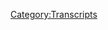{{Transcript
    | title         = [[644: February 2, 2022]]
    | caption       = [https://knowledgefight.libsyn.com/644-february-2-2022 Listen to this episode on Libsyn]
    | episodeNumber = [[644: February 2, 2022|644]]
    | length        = 02:26:08
}}

{{MessageBox
    | header     = Warning: Bot Generated Content
    | text       = This transcript was automatically generated by transcription software and likely contains many mistakes and misattributions. Please check the audio for definitive quotes, attribution, and context.
    | image      = N3yvass4myg91.webp
    | imagewidth = 50px
    | id         = warning
}}

{{TranscriptBlock
    | name      = Unknown Speaker
    | timestamp = 00:00:00.000
    | text      = N-N-N-N-N-N-Knowledge Fight
}}

{{TranscriptBlock
    | name      = Unknown Speaker
    | timestamp = 00:00:12.960
    | text      = Dan and Jordan, I am sweating.
}}

{{TranscriptBlock
    | name      = Unknown Speaker
    | timestamp = 00:00:19.600
    | text      = Knowledgefight.com, it's time to pray.
}}

{{TranscriptBlock
    | name      = Unknown Speaker
    | timestamp = 00:00:21.480
    | text      = I have great respect for Knowledgefight.
}}

{{TranscriptBlock
    | name      = Unknown Speaker
    | timestamp = 00:00:23.920
    | text      = Knowledgefight.
}}

{{TranscriptBlock
    | name      = Unknown Speaker
    | timestamp = 00:00:24.920
    | text      = I'm sick of them posing as if they're the good guys saying we are the bad guys.
}}

{{TranscriptBlock
    | name      = Unknown Speaker
    | timestamp = 00:00:29.359
    | text      = We're about to fight.
}}

{{TranscriptBlock
    | name      = Unknown Speaker
    | timestamp = 00:00:30.359
    | text      = Dan and Jordan, Knowledgefight.
}}

{{TranscriptBlock
    | name      = Unknown Speaker
    | timestamp = 00:00:32.240
    | text      = Riddle her, riddle her, riddle her.
}}

{{TranscriptBlock
    | name      = Unknown Speaker
    | timestamp = 00:00:35.280
    | text      = Need, I need money.
}}

{{TranscriptBlock
    | name      = Unknown Speaker
    | timestamp = 00:00:37.259
    | text      = Riddle her, riddle her, riddle her.
}}

{{TranscriptBlock
    | name      = Unknown Speaker
    | timestamp = 00:00:39.640
    | text      = Andy and Kansas.
}}

{{TranscriptBlock
    | name      = Unknown Speaker
    | timestamp = 00:00:40.960
    | text      = Andy andgie Boss.
}}

{{TranscriptBlock
    | name      = Unknown Speaker
    | timestamp = 00:00:41.659
    | text      = Stop it.
}}

{{TranscriptBlock
    | name      = Unknown Speaker
    | timestamp = 00:00:42.600
    | text      = Andy and kansas.
}}

{{TranscriptBlock
    | name      = Unknown Speaker
    | timestamp = 00:00:43.579
    | text      = Andy and Kansas.
}}

{{TranscriptBlock
    | name      = Unknown Speaker
    | timestamp = 00:00:44.899
    | text      = Andy and kansas.
}}

{{TranscriptBlock
    | name      = Unknown Speaker
    | timestamp = 00:00:45.679
    | text      = It's time to pray.
}}

{{TranscriptBlock
    | name      = Unknown Speaker
    | timestamp = 00:00:46.719
    | text      = Andy and kansas your on the air.
}}

{{TranscriptBlock
    | name      = Unknown Speaker
    | timestamp = 00:00:48.679
    | text      = Thanks for holding.
}}

{{TranscriptBlock
    | name      = Unknown Speaker
    | timestamp = 00:00:49.679
    | text      = So Alex, I'm a first time caller.
}}

{{TranscriptBlock
    | name      = Unknown Speaker
    | timestamp = 00:00:51.679
    | text      = I'm a huge fan.
}}

{{TranscriptBlock
    | name      = Unknown Speaker
    | timestamp = 00:00:52.679
    | text      = I love your room.
}}

{{TranscriptBlock
    | name      = Unknown Speaker
    | timestamp = 00:00:53.679
    | text      = Knowledgefight.
}}

{{TranscriptBlock
    | name      = Unknown Speaker
    | timestamp = 00:00:54.679
    | text      = knowledgefight.com.
}}

{{TranscriptBlock
    | name      = Unknown Speaker
    | timestamp = 00:00:56.219
    | text      = I'm Dan.
}}

{{TranscriptBlock
    | name      = Unknown Speaker
    | timestamp = 00:00:57.219
    | text      = I'm Jordan.
}}

{{TranscriptBlock
    | name      = Unknown Speaker
    | timestamp = 00:00:58.219
    | text      = We're a couple dudes.
}}

{{TranscriptBlock
    | name      = Unknown Speaker
    | timestamp = 00:00:59.219
    | text      = I'd like to sit around, worship at the altar of Selene, and talk a little bit about Alex
}}

{{TranscriptBlock
    | name      = Unknown Speaker
    | timestamp = 00:01:06.459
    | text      = Jones.
}}

{{TranscriptBlock
    | name      = Unknown Speaker
    | timestamp = 00:01:07.459
    | text      = Indeed we are, Dan.
}}

{{TranscriptBlock
    | name      = Unknown Speaker
    | timestamp = 00:01:08.459
    | text      = Jordan.
}}

{{TranscriptBlock
    | name      = Unknown Speaker
    | timestamp = 00:01:09.459
    | text      = Dan.
}}

{{TranscriptBlock
    | name      = Unknown Speaker
    | timestamp = 00:01:10.459
    | text      = Jordan.
}}

{{TranscriptBlock
    | name      = Unknown Speaker
    | timestamp = 00:01:11.459
    | text      = Quick question.
}}

{{TranscriptBlock
    | name      = Unknown Speaker
    | timestamp = 00:01:12.459
    | text      = What's up?
}}

{{TranscriptBlock
    | name      = Unknown Speaker
    | timestamp = 00:01:13.459
    | text      = What's your Bright Spot today?
}}

{{TranscriptBlock
    | name      = Unknown Speaker
    | timestamp = 00:01:14.459
    | text      = My Bright Spot is on YouTube.
}}

{{TranscriptBlock
    | name      = Unknown Speaker
    | timestamp = 00:01:15.459
    | text      = The creator Timba on Toast put out a new video that is a sequel, or a second part of a series
}}

{{TranscriptBlock
    | name      = Unknown Speaker
    | timestamp = 00:01:22.260
    | text      = about Tim Pool.
}}

{{TranscriptBlock
    | name      = Unknown Speaker
    | timestamp = 00:01:23.260
    | text      = Oh, I thought this was Australians dropping things onto toast this time.
}}

{{TranscriptBlock
    | name      = Unknown Speaker
    | timestamp = 00:01:26.780
    | text      = No, I wish.
}}

{{TranscriptBlock
    | name      = Unknown Speaker
    | timestamp = 00:01:27.780
    | text      = Oh, okay.
}}

{{TranscriptBlock
    | name      = Unknown Speaker
    | timestamp = 00:01:28.780
    | text      = I think that would be fun.
}}

{{TranscriptBlock
    | name      = Unknown Speaker
    | timestamp = 00:01:30.780
    | text      = Hey, Australians.
}}

{{TranscriptBlock
    | name      = Unknown Speaker
    | timestamp = 00:01:31.780
    | text      = Recommendation.
}}

{{TranscriptBlock
    | name      = Unknown Speaker
    | timestamp = 00:01:32.780
    | text      = Here we go, buddies.
}}

{{TranscriptBlock
    | name      = Unknown Speaker
    | timestamp = 00:01:35.019
    | text      = Drop something on a giant piece of toast to see what happens.
}}

{{TranscriptBlock
    | name      = Unknown Speaker
    | timestamp = 00:01:38.340
    | text      = No, it creates these really good in-depth analyses of some of these media figures.
}}

{{TranscriptBlock
    | name      = Unknown Speaker
    | timestamp = 00:01:44.260
    | text      = I think one of the things that is really great about it is we spend our time talking about
}}

{{TranscriptBlock
    | name      = Unknown Speaker
    | timestamp = 00:01:47.799
    | text      = Alex Jones, and I have a peripheral awareness of people like Tim Pool, and obviously we've
}}

{{TranscriptBlock
    | name      = Unknown Speaker
    | timestamp = 00:01:52.980
    | text      = looked into Project Veritas a bit, but not with the granular detail.
}}

{{TranscriptBlock
    | name      = Unknown Speaker
    | timestamp = 00:01:58.900
    | text      = And Timba on Toast has some videos that are about Tim Pool, Dave Rubin, there's a three-part
}}

{{TranscriptBlock
    | name      = Unknown Speaker
    | timestamp = 00:02:04.420
    | text      = series on Dave Rubin that he did that's fantastic.
}}

{{TranscriptBlock
    | name      = Unknown Speaker
    | timestamp = 00:02:07.180
    | text      = I know I brought up, I don't remember which video it was, I think it was the Project Veritas
}}

{{TranscriptBlock
    | name      = Unknown Speaker
    | timestamp = 00:02:13.020
    | text      = one that I've brought up in the past, but this new one just came out and it's really
}}

{{TranscriptBlock
    | name      = Unknown Speaker
    | timestamp = 00:02:17.300
    | text      = good.
}}

{{TranscriptBlock
    | name      = Unknown Speaker
    | timestamp = 00:02:18.300
    | text      = It's really good?
}}

{{TranscriptBlock
    | name      = Unknown Speaker
    | timestamp = 00:02:19.300
    | text      = And I'm really grateful about the sort of rhetorical techniques that Tim Pool uses to...
}}

{{TranscriptBlock
    | name      = Unknown Speaker
    | timestamp = 00:02:25.020
    | text      = One of the things I thought was really remarkable is there's a pretty clear demonstration that
}}

{{TranscriptBlock
    | name      = Unknown Speaker
    | timestamp = 00:02:28.500
    | text      = a lot of it is essentially passing along Info Wars narratives, just with a rhetorical style
}}

{{TranscriptBlock
    | name      = Unknown Speaker
    | timestamp = 00:02:34.939
    | text      = that makes it more purchasable to different audiences.
}}

{{TranscriptBlock
    | name      = Unknown Speaker
    | timestamp = 00:02:38.819
    | text      = Right, right, right, right.
}}

{{TranscriptBlock
    | name      = Unknown Speaker
    | timestamp = 00:02:39.819
    | text      = So I recommend people check that out.
}}

{{TranscriptBlock
    | name      = Unknown Speaker
    | timestamp = 00:02:40.939
    | text      = I think it's really good.
}}

{{TranscriptBlock
    | name      = Unknown Speaker
    | timestamp = 00:02:41.939
    | text      = Yeah.
}}

{{TranscriptBlock
    | name      = Unknown Speaker
    | timestamp = 00:02:42.939
    | text      = How about you?
}}

{{TranscriptBlock
    | name      = Unknown Speaker
    | timestamp = 00:02:43.939
    | text      = What's your bright spot?
}}

{{TranscriptBlock
    | name      = Unknown Speaker
    | timestamp = 00:02:44.939
    | text      = My favorite part is, as you know, I've been taking this yoga class for a couple of months
}}

{{TranscriptBlock
    | name      = Unknown Speaker
    | timestamp = 00:02:49.939
    | text      = now, right?
}}

{{TranscriptBlock
    | name      = Unknown Speaker
    | timestamp = 00:02:51.340
    | text      = And my favorite part of it is how it's mainly between three and six people every class.
}}

{{TranscriptBlock
    | name      = Unknown Speaker
    | timestamp = 00:02:59.259
    | text      = And it's usually the same people.
}}

{{TranscriptBlock
    | name      = Unknown Speaker
    | timestamp = 00:03:01.259
    | text      = So familiarity breeds contempt and there's nothing I love more than shitting all over
}}

{{TranscriptBlock
    | name      = Unknown Speaker
    | timestamp = 00:03:07.419
    | text      = these other people in the yoga class.
}}

{{TranscriptBlock
    | name      = Unknown Speaker
    | timestamp = 00:03:09.780
    | text      = Once me and my partner are done, we walk out there, there's this one guy who is a suck
}}

{{TranscriptBlock
    | name      = Unknown Speaker
    | timestamp = 00:03:14.620
    | text      = up and a teacher's pet.
}}

{{TranscriptBlock
    | name      = Unknown Speaker
    | timestamp = 00:03:16.379
    | text      = And it is hilarious to look at an adult man as he's like, I can do this.
}}

{{TranscriptBlock
    | name      = Unknown Speaker
    | timestamp = 00:03:22.060
    | text      = Oh, it's so funny.
}}

{{TranscriptBlock
    | name      = Unknown Speaker
    | timestamp = 00:03:23.259
    | text      = Do you find that hating on a specific person in the class makes you more motivated to do
}}

{{TranscriptBlock
    | name      = Unknown Speaker
    | timestamp = 00:03:29.259
    | text      = the class well?
}}

{{TranscriptBlock
    | name      = Unknown Speaker
    | timestamp = 00:03:30.259
    | text      = Oh, totally.
}}

{{TranscriptBlock
    | name      = Unknown Speaker
    | timestamp = 00:03:31.259
    | text      = Absolutely.
}}

{{TranscriptBlock
    | name      = Unknown Speaker
    | timestamp = 00:03:32.259
    | text      = And it's fun for me because I'm clearly the worst there's ever been at yoga.
}}

{{TranscriptBlock
    | name      = Unknown Speaker
    | timestamp = 00:03:36.099
    | text      = Like I've got all these football and baseball injuries.
}}

{{TranscriptBlock
    | name      = Unknown Speaker
    | timestamp = 00:03:38.379
    | text      = I sound like a haunted house.
}}

{{TranscriptBlock
    | name      = Unknown Speaker
    | timestamp = 00:03:40.060
    | text      = You're walking anger too.
}}

{{TranscriptBlock
    | name      = Unknown Speaker
    | timestamp = 00:03:42.379
    | text      = It's not, it doesn't, it doesn't, yelling and yoga are not compatible.
}}

{{TranscriptBlock
    | name      = Unknown Speaker
    | timestamp = 00:03:47.099
    | text      = No, it's a little bit difficult.
}}

{{TranscriptBlock
    | name      = Unknown Speaker
    | timestamp = 00:03:49.099
    | text      = Yeah.
}}

{{TranscriptBlock
    | name      = Unknown Speaker
    | timestamp = 00:03:50.099
    | text      = I found that dynamic to be like one of the things I loved the most in college too.
}}

{{TranscriptBlock
    | name      = Unknown Speaker
    | timestamp = 00:03:53.500
    | text      = Like whenever I would, every class I would choose someone to hate and it was just be
}}

{{TranscriptBlock
    | name      = Unknown Speaker
    | timestamp = 00:03:57.500
    | text      = like, you fucking dick.
}}

{{TranscriptBlock
    | name      = Unknown Speaker
    | timestamp = 00:03:59.500
    | text      = It's the only way I could stay engaged in classes that were like, were so boring.
}}

{{TranscriptBlock
    | name      = Unknown Speaker
    | timestamp = 00:04:03.740
    | text      = Oh no, I'll fucking backbend, I'll backbend better than this asshole.
}}

{{TranscriptBlock
    | name      = Unknown Speaker
    | timestamp = 00:04:08.180
    | text      = That's what I'm going to do.
}}

{{TranscriptBlock
    | name      = Unknown Speaker
    | timestamp = 00:04:09.180
    | text      = I will not be bested.
}}

{{TranscriptBlock
    | name      = Unknown Speaker
    | timestamp = 00:04:11.300
    | text      = So Jordan, today we have an episode to go over.
}}

{{TranscriptBlock
    | name      = Unknown Speaker
    | timestamp = 00:04:13.500
    | text      = It's going to be February 2nd, 2022.
}}

{{TranscriptBlock
    | name      = Unknown Speaker
    | timestamp = 00:04:16.579
    | text      = Ooh, two, two, two, two.
}}

{{TranscriptBlock
    | name      = Unknown Speaker
    | timestamp = 00:04:19.379
    | text      = Right, but 20 days from the real big one.
}}

{{TranscriptBlock
    | name      = Unknown Speaker
    | timestamp = 00:04:22.060
    | text      = Right, right, right.
}}

{{TranscriptBlock
    | name      = Unknown Speaker
    | timestamp = 00:04:23.060
    | text      = Two, two, two, two, two.
}}

{{TranscriptBlock
    | name      = Unknown Speaker
    | timestamp = 00:04:24.259
    | text      = And then like several hundred years away from a Mitch Hedberg joke.
}}

{{TranscriptBlock
    | name      = Unknown Speaker
    | timestamp = 00:04:28.980
    | text      = Yes.
}}

{{TranscriptBlock
    | name      = Unknown Speaker
    | timestamp = 00:04:29.980
    | text      = So this episode, we're going to get into a little bit of a discussion of content warning
}}

{{TranscriptBlock
    | name      = Unknown Speaker
    | timestamp = 00:04:36.420
    | text      = about it in a moment.
}}

{{TranscriptBlock
    | name      = Unknown Speaker
    | timestamp = 00:04:38.100
    | text      = But first, let's say hello to some new folks who are wonks.
}}

{{TranscriptBlock
    | name      = Unknown Speaker
    | timestamp = 00:04:41.860
    | text      = That's a great idea.
}}

{{TranscriptBlock
    | name      = Unknown Speaker
    | timestamp = 00:04:42.860
    | text      = So first, Art Ward from Dartmouth.
}}

{{TranscriptBlock
    | name      = Unknown Speaker
    | timestamp = 00:04:44.779
    | text      = Thank you so much.
}}

{{TranscriptBlock
    | name      = Unknown Speaker
    | timestamp = 00:04:45.779
    | text      = You are now a policy wonk.
}}

{{TranscriptBlock
    | name      = Unknown Speaker
    | timestamp = 00:04:46.779
    | text      = I'm a policy wonk.
}}

{{TranscriptBlock
    | name      = Unknown Speaker
    | timestamp = 00:04:47.779
    | text      = Thank you very much.
}}

{{TranscriptBlock
    | name      = Unknown Speaker
    | timestamp = 00:04:48.779
    | text      = Thank you.
}}

{{TranscriptBlock
    | name      = Unknown Speaker
    | timestamp = 00:04:49.779
    | text      = Next, Peeves Sajchenic.
}}

{{TranscriptBlock
    | name      = Unknown Speaker
    | timestamp = 00:04:51.259
    | text      = You know, Steve Pacheco.
}}

{{TranscriptBlock
    | name      = Unknown Speaker
    | timestamp = 00:04:52.259
    | text      = Yeah, yeah, yeah.
}}

{{TranscriptBlock
    | name      = Unknown Speaker
    | timestamp = 00:04:53.259
    | text      = I don't know how you pronounce Sajchenic.
}}

{{TranscriptBlock
    | name      = Unknown Speaker
    | timestamp = 00:04:54.259
    | text      = Peeves Sajchenic.
}}

{{TranscriptBlock
    | name      = Unknown Speaker
    | timestamp = 00:04:55.259
    | text      = Peeves Sajchenic?
}}

{{TranscriptBlock
    | name      = Unknown Speaker
    | timestamp = 00:04:56.259
    | text      = Yeah.
}}

{{TranscriptBlock
    | name      = Unknown Speaker
    | timestamp = 00:04:57.259
    | text      = Anyway, you're a policy wonk.
}}

{{TranscriptBlock
    | name      = Unknown Speaker
    | timestamp = 00:04:58.259
    | text      = I'm a policy wonk.
}}

{{TranscriptBlock
    | name      = Unknown Speaker
    | timestamp = 00:04:59.259
    | text      = Thank you very much.
}}

{{TranscriptBlock
    | name      = Unknown Speaker
    | timestamp = 00:05:00.259
    | text      = Thank you.
}}

{{TranscriptBlock
    | name      = Unknown Speaker
    | timestamp = 00:05:01.259
    | text      = Next, when there's nothing left to burn, you have to set yourself on fire, Alex.
}}

{{TranscriptBlock
    | name      = Unknown Speaker
    | timestamp = 00:05:03.500
    | text      = Thank you so much.
}}

{{TranscriptBlock
    | name      = Unknown Speaker
    | timestamp = 00:05:04.500
    | text      = That was a question mark at the end of it.
}}

{{TranscriptBlock
    | name      = Unknown Speaker
    | timestamp = 00:05:05.500
    | text      = That was a question mark, okay.
}}

{{TranscriptBlock
    | name      = Unknown Speaker
    | timestamp = 00:05:08.199
    | text      = You're now a policy wonk.
}}

{{TranscriptBlock
    | name      = Unknown Speaker
    | timestamp = 00:05:09.199
    | text      = I'm a policy wonk.
}}

{{TranscriptBlock
    | name      = Unknown Speaker
    | timestamp = 00:05:10.199
    | text      = Thank you very much.
}}

{{TranscriptBlock
    | name      = Unknown Speaker
    | timestamp = 00:05:11.199
    | text      = Thank you.
}}

{{TranscriptBlock
    | name      = Unknown Speaker
    | timestamp = 00:05:12.199
    | text      = Next, the wonks of policy.
}}

{{TranscriptBlock
    | name      = Unknown Speaker
    | timestamp = 00:05:13.199
    | text      = Thank you so much.
}}

{{TranscriptBlock
    | name      = Unknown Speaker
    | timestamp = 00:05:14.199
    | text      = You're now a policy wonk.
}}

{{TranscriptBlock
    | name      = Unknown Speaker
    | timestamp = 00:05:15.199
    | text      = I'm a policy wonk.
}}

{{TranscriptBlock
    | name      = Unknown Speaker
    | timestamp = 00:05:16.199
    | text      = Thank you very much to all the wonks of policy.
}}

{{TranscriptBlock
    | name      = Unknown Speaker
    | timestamp = 00:05:17.199
    | text      = Yes.
}}

{{TranscriptBlock
    | name      = Unknown Speaker
    | timestamp = 00:05:18.199
    | text      = And in honor of the Ponyboy Bloom, thank you so much.
}}

{{TranscriptBlock
    | name      = Unknown Speaker
    | timestamp = 00:05:19.199
    | text      = You are now a policy wonk.
}}

{{TranscriptBlock
    | name      = Unknown Speaker
    | timestamp = 00:05:20.420
    | text      = I'm a policy wonk.
}}

{{TranscriptBlock
    | name      = Unknown Speaker
    | timestamp = 00:05:21.420
    | text      = Thank you very much.
}}

{{TranscriptBlock
    | name      = Unknown Speaker
    | timestamp = 00:05:22.420
    | text      = And we also got a technocrat in the mix, Jordan.
}}

{{TranscriptBlock
    | name      = Unknown Speaker
    | timestamp = 00:05:23.939
    | text      = You're not going to like this.
}}

{{TranscriptBlock
    | name      = Unknown Speaker
    | timestamp = 00:05:25.759
    | text      = But thank you so much to Jordan's dislike of Pete Holmes is the rage of Caliban seeing
}}

{{TranscriptBlock
    | name      = Unknown Speaker
    | timestamp = 00:05:31.339
    | text      = his own face in the glass.
}}

{{TranscriptBlock
    | name      = Unknown Speaker
    | timestamp = 00:05:32.939
    | text      = Thank you so much.
}}

{{TranscriptBlock
    | name      = Unknown Speaker
    | timestamp = 00:05:33.939
    | text      = You are now a technocrat.
}}

{{TranscriptBlock
    | name      = Unknown Speaker
    | timestamp = 00:05:35.100
    | text      = I'm a policy wonk.
}}

{{TranscriptBlock
    | name      = Unknown Speaker
    | timestamp = 00:05:36.180
    | text      = I have risen above my enemies.
}}

{{TranscriptBlock
    | name      = Unknown Speaker
    | timestamp = 00:05:39.500
    | text      = I might quit tomorrow, actually.
}}

{{TranscriptBlock
    | name      = Unknown Speaker
    | timestamp = 00:05:40.819
    | text      = I'm just going to take a little break, you know, a little breaky for me.
}}

{{TranscriptBlock
    | name      = Unknown Speaker
    | timestamp = 00:05:47.420
    | text      = And then we're going to come back and I'm going to start the show over.
}}

{{TranscriptBlock
    | name      = Unknown Speaker
    | timestamp = 00:05:52.459
    | text      = But I'm the devil.
}}

{{TranscriptBlock
    | name      = Unknown Speaker
    | timestamp = 00:05:53.459
    | text      = I got to be taken over here.
}}

{{TranscriptBlock
    | name      = Unknown Speaker
    | timestamp = 00:05:54.459
    | text      = I've been all this.
}}

{{TranscriptBlock
    | name      = Unknown Speaker
    | timestamp = 00:05:55.459
    | text      = Fuck you.
}}

{{TranscriptBlock
    | name      = Unknown Speaker
    | timestamp = 00:05:56.459
    | text      = Fuck you.
}}

{{TranscriptBlock
    | name      = Unknown Speaker
    | timestamp = 00:05:57.459
    | text      = I got plenty of words for you, but at the end of the day, fuck you and your new world
}}

{{TranscriptBlock
    | name      = Unknown Speaker
    | timestamp = 00:06:03.220
    | text      = order and fuck the horse you rode in on and all your shit.
}}

{{TranscriptBlock
    | name      = Unknown Speaker
    | timestamp = 00:06:07.860
    | text      = Maybe today should be my last broadcast.
}}

{{TranscriptBlock
    | name      = Unknown Speaker
    | timestamp = 00:06:10.019
    | text      = Maybe I'll just be gone a month, maybe five years.
}}

{{TranscriptBlock
    | name      = Unknown Speaker
    | timestamp = 00:06:13.379
    | text      = Maybe I'll walk out of here tomorrow and you never see me again.
}}

{{TranscriptBlock
    | name      = Unknown Speaker
    | timestamp = 00:06:17.420
    | text      = That's really what I want to do.
}}

{{TranscriptBlock
    | name      = Unknown Speaker
    | timestamp = 00:06:19.500
    | text      = I never want to come back here again.
}}

{{TranscriptBlock
    | name      = Unknown Speaker
    | timestamp = 00:06:21.060
    | text      = I apologize to the crew and the listeners yesterday that I was legitimately having breakdowns
}}

{{TranscriptBlock
    | name      = Unknown Speaker
    | timestamp = 00:06:26.839
    | text      = on air.
}}

{{TranscriptBlock
    | name      = Unknown Speaker
    | timestamp = 00:06:27.839
    | text      = I'll be better tomorrow.
}}

{{TranscriptBlock
    | name      = Unknown Speaker
    | timestamp = 00:06:29.740
    | text      = So the effects of Alex's trip to the woods have worn off and he is no longer back into
}}

{{TranscriptBlock
    | name      = Unknown Speaker
    | timestamp = 00:06:34.959
    | text      = a bad mood.
}}

{{TranscriptBlock
    | name      = Unknown Speaker
    | timestamp = 00:06:35.959
    | text      = Oh boy.
}}

{{TranscriptBlock
    | name      = Unknown Speaker
    | timestamp = 00:06:36.959
    | text      = I mean, not the same kind of bad mood, but this episode, there's going to be a bit of
}}

{{TranscriptBlock
    | name      = Unknown Speaker
    | timestamp = 00:06:42.939
    | text      = it that's disgusting.
}}

{{TranscriptBlock
    | name      = Unknown Speaker
    | timestamp = 00:06:43.939
    | text      = And you know, just to give a content warning in advance, there is a bit of a discussion
}}

{{TranscriptBlock
    | name      = Unknown Speaker
    | timestamp = 00:06:52.459
    | text      = about Alex's feelings vis-a-vis child abuse and I think some of the content, some of the
}}

{{TranscriptBlock
    | name      = Unknown Speaker
    | timestamp = 00:07:01.019
    | text      = clips in that portion may be difficult to hear because they suck.
}}

{{TranscriptBlock
    | name      = Unknown Speaker
    | timestamp = 00:07:08.579
    | text      = I have tried to limit really the amount that we're going to actually listen to in the interest
}}

{{TranscriptBlock
    | name      = Unknown Speaker
    | timestamp = 00:07:15.300
    | text      = of not just sort of like rolling in Alex's mud.
}}

{{TranscriptBlock
    | name      = Unknown Speaker
    | timestamp = 00:07:20.420
    | text      = But I do think that some of it is germane to the conversation that we need to have about
}}

{{TranscriptBlock
    | name      = Unknown Speaker
    | timestamp = 00:07:24.839
    | text      = the episode as a whole.
}}

{{TranscriptBlock
    | name      = Unknown Speaker
    | timestamp = 00:07:26.779
    | text      = And honestly, this is not an episode that I can just say, eh, forget it.
}}

{{TranscriptBlock
    | name      = Unknown Speaker
    | timestamp = 00:07:32.300
    | text      = Because spoiler alert, Marjorie Taylor Greene shows up.
}}

{{TranscriptBlock
    | name      = Unknown Speaker
    | timestamp = 00:07:35.639
    | text      = And of course this is something that people are very curious about how that went down.
}}

{{TranscriptBlock
    | name      = Unknown Speaker
    | timestamp = 00:07:40.459
    | text      = When you have a sitting US Congress person on your Alex Jones show and you're also being
}}

{{TranscriptBlock
    | name      = Unknown Speaker
    | timestamp = 00:07:48.040
    | text      = very exploitative about child abuse, that's something that you should carry with her as
}}

{{TranscriptBlock
    | name      = Unknown Speaker
    | timestamp = 00:07:53.019
    | text      = well.
}}

{{TranscriptBlock
    | name      = Unknown Speaker
    | timestamp = 00:07:54.019
    | text      = Yeah, it paints a larger picture that I think is important to recognize.
}}

{{TranscriptBlock
    | name      = Unknown Speaker
    | timestamp = 00:07:59.560
    | text      = And so I would say that it's mostly the first hour of his show that is this deterioration.
}}

{{TranscriptBlock
    | name      = Unknown Speaker
    | timestamp = 00:08:07.420
    | text      = And so I would say that there's going to be a bit of this in our episode and then most
}}

{{TranscriptBlock
    | name      = Unknown Speaker
    | timestamp = 00:08:14.339
    | text      = of the rest of it is not really.
}}

{{TranscriptBlock
    | name      = Unknown Speaker
    | timestamp = 00:08:16.779
    | text      = Let's eat our vegetables and get this out of the way.
}}

{{TranscriptBlock
    | name      = Unknown Speaker
    | timestamp = 00:08:19.839
    | text      = This is not eating vegetables.
}}

{{TranscriptBlock
    | name      = Unknown Speaker
    | timestamp = 00:08:21.060
    | text      = Yeah, I mean, you know, get them out of the way first.
}}

{{TranscriptBlock
    | name      = Unknown Speaker
    | timestamp = 00:08:23.579
    | text      = But we do have an out of context drop that is fairly innocent.
}}

{{TranscriptBlock
    | name      = Unknown Speaker
    | timestamp = 00:08:26.620
    | text      = You can play the song to foxes, or eagles, or any other type of parrot you want and they're
}}

{{TranscriptBlock
    | name      = Unknown Speaker
    | timestamp = 00:08:49.179
    | text      = all gans.
}}

{{TranscriptBlock
    | name      = Unknown Speaker
    | timestamp = 00:08:50.179
    | text      = What?
}}

{{TranscriptBlock
    | name      = Unknown Speaker
    | timestamp = 00:08:51.179
    | text      = It's all God's language.
}}

{{TranscriptBlock
    | name      = Unknown Speaker
    | timestamp = 00:08:52.179
    | text      = Hell yeah.
}}

{{TranscriptBlock
    | name      = Unknown Speaker
    | timestamp = 00:08:53.179
    | text      = So if I understand correctly, if you get foxes?
}}

{{TranscriptBlock
    | name      = Unknown Speaker
    | timestamp = 00:08:54.179
    | text      = Eagles.
}}

{{TranscriptBlock
    | name      = Unknown Speaker
    | timestamp = 00:08:55.179
    | text      = Eagles.
}}

{{TranscriptBlock
    | name      = Unknown Speaker
    | timestamp = 00:08:56.179
    | text      = Yeah.
}}

{{TranscriptBlock
    | name      = Unknown Speaker
    | timestamp = 00:08:57.179
    | text      = That is an oddly specific trio.
}}

{{TranscriptBlock
    | name      = Unknown Speaker
    | timestamp = 00:09:00.980
    | text      = It brings to mind like a cartoon of Alex dancing at these animals to the Mamas and the Papas.
}}

{{TranscriptBlock
    | name      = Unknown Speaker
    | timestamp = 00:09:08.940
    | text      = It's like a fucking old-time Disney cartoon with Mickey Mouse on the steamboat.
}}

{{TranscriptBlock
    | name      = Unknown Speaker
    | timestamp = 00:09:14.539
    | text      = Yeah.
}}

{{TranscriptBlock
    | name      = Unknown Speaker
    | timestamp = 00:09:15.539
    | text      = I've been for a walk.
}}

{{TranscriptBlock
    | name      = Unknown Speaker
    | timestamp = 00:09:18.980
    | text      = Also I don't think he should...
}}

{{TranscriptBlock
    | name      = Unknown Speaker
    | timestamp = 00:09:21.620
    | text      = Don't look into the Mamas and the Papas, Alex.
}}

{{TranscriptBlock
    | name      = Unknown Speaker
    | timestamp = 00:09:23.419
    | text      = No, no, no, no.
}}

{{TranscriptBlock
    | name      = Unknown Speaker
    | timestamp = 00:09:24.980
    | text      = Yeah, that's going to get you into trouble.
}}

{{TranscriptBlock
    | name      = Unknown Speaker
    | timestamp = 00:09:27.220
    | text      = So here's our first clip and actually it's covering some COVID-related news.
}}

{{TranscriptBlock
    | name      = Unknown Speaker
    | timestamp = 00:09:32.799
    | text      = So it's also just full of shit.
}}

{{TranscriptBlock
    | name      = Unknown Speaker
    | timestamp = 00:09:37.500
    | text      = What a time to be alive.
}}

{{TranscriptBlock
    | name      = Unknown Speaker
    | timestamp = 00:09:40.379
    | text      = The wheels are absolutely coming off of everything they're doing.
}}

{{TranscriptBlock
    | name      = Unknown Speaker
    | timestamp = 00:09:43.779
    | text      = John Hopkins, which is a very diverse scientific group.
}}

{{TranscriptBlock
    | name      = Unknown Speaker
    | timestamp = 00:09:48.820
    | text      = What?
}}

{{TranscriptBlock
    | name      = Unknown Speaker
    | timestamp = 00:09:51.419
    | text      = And is the preeminent planner for the Rockefeller Foundation of the COVID attacks that we've
}}

{{TranscriptBlock
    | name      = Unknown Speaker
    | timestamp = 00:09:58.460
    | text      = all been under and the subsequent lies and fraud is now covering its ass by the very
}}

{{TranscriptBlock
    | name      = Unknown Speaker
    | timestamp = 00:10:05.379
    | text      = working group that was heavily involved with Bill Gates planning all this.
}}

{{TranscriptBlock
    | name      = Unknown Speaker
    | timestamp = 00:10:10.080
    | text      = Coming out the 60 plus page report saying lockdowns are a fraud and have killed more
}}

{{TranscriptBlock
    | name      = Unknown Speaker
    | timestamp = 00:10:16.960
    | text      = people than the virus and that the economic destruction of it is going to starve hundreds
}}

{{TranscriptBlock
    | name      = Unknown Speaker
    | timestamp = 00:10:21.940
    | text      = of millions of people to death.
}}

{{TranscriptBlock
    | name      = Unknown Speaker
    | timestamp = 00:10:23.279
    | text      = Which is true.
}}

{{TranscriptBlock
    | name      = Unknown Speaker
    | timestamp = 00:10:24.279
    | text      = One of the first things to point out here is that almost everything Alex said in that
}}

{{TranscriptBlock
    | name      = Unknown Speaker
    | timestamp = 00:10:27.580
    | text      = clip is completely made up.
}}

{{TranscriptBlock
    | name      = Unknown Speaker
    | timestamp = 00:10:29.460
    | text      = None of that means anything, including the characterization of Johns Hopkins as a quote
}}

{{TranscriptBlock
    | name      = Unknown Speaker
    | timestamp = 00:10:33.500
    | text      = diverse scientific group.
}}

{{TranscriptBlock
    | name      = Unknown Speaker
    | timestamp = 00:10:35.539
    | text      = I have no idea what he's even trying to say.
}}

{{TranscriptBlock
    | name      = Unknown Speaker
    | timestamp = 00:10:36.539
    | text      = I don't know what that means.
}}

{{TranscriptBlock
    | name      = Unknown Speaker
    | timestamp = 00:10:37.539
    | text      = It's a research university.
}}

{{TranscriptBlock
    | name      = Unknown Speaker
    | timestamp = 00:10:38.539
    | text      = Yeah.
}}

{{TranscriptBlock
    | name      = Unknown Speaker
    | timestamp = 00:10:39.539
    | text      = I don't know.
}}

{{TranscriptBlock
    | name      = Unknown Speaker
    | timestamp = 00:10:40.539
    | text      = It's a diverse scientific group.
}}

{{TranscriptBlock
    | name      = Unknown Speaker
    | timestamp = 00:10:41.539
    | text      = So the study is something that does exist, but Alex is misreporting what it is.
}}

{{TranscriptBlock
    | name      = Unknown Speaker
    | timestamp = 00:10:46.179
    | text      = It's a meta analysis that was carried out by researchers at the Johns Hopkins Institute
}}

{{TranscriptBlock
    | name      = Unknown Speaker
    | timestamp = 00:10:50.220
    | text      = for Applied Economics, Global Health and the Study of Business Enterprise.
}}

{{TranscriptBlock
    | name      = Unknown Speaker
    | timestamp = 00:10:55.259
    | text      = That is to say that it wasn't producing any new information, but it was looking at a broad
}}

{{TranscriptBlock
    | name      = Unknown Speaker
    | timestamp = 00:10:58.720
    | text      = swath of already existing studies.
}}

{{TranscriptBlock
    | name      = Unknown Speaker
    | timestamp = 00:11:01.620
    | text      = The vast majority of these studies they looked at were done by people in the field of economics
}}

{{TranscriptBlock
    | name      = Unknown Speaker
    | timestamp = 00:11:05.139
    | text      = as opposed to public health, which is a little bit of a cause for concern.
}}

{{TranscriptBlock
    | name      = Unknown Speaker
    | timestamp = 00:11:09.240
    | text      = The reason that I say that is because the goal is to look at the relationship between
}}

{{TranscriptBlock
    | name      = Unknown Speaker
    | timestamp = 00:11:13.620
    | text      = non-pharmaceutical interventions, also referred to in the study as lockdowns, these non-pharmaceutical
}}

{{TranscriptBlock
    | name      = Unknown Speaker
    | timestamp = 00:11:20.179
    | text      = interventions to the pandemic, for instance, like closing businesses, that kind of thing,
}}

{{TranscriptBlock
    | name      = Unknown Speaker
    | timestamp = 00:11:25.899
    | text      = and that relationship to the COVID mortality rate.
}}

{{TranscriptBlock
    | name      = Unknown Speaker
    | timestamp = 00:11:29.220
    | text      = And because these are economic studies, there may be some nuance that's lost by researchers
}}

{{TranscriptBlock
    | name      = Unknown Speaker
    | timestamp = 00:11:33.820
    | text      = who approach that data from that perspective of economics as opposed to epidemiology.
}}

{{TranscriptBlock
    | name      = Unknown Speaker
    | timestamp = 00:11:39.340
    | text      = A strict look at the numbers could show an approximately like 2% reduction in deaths
}}

{{TranscriptBlock
    | name      = Unknown Speaker
    | timestamp = 00:11:45.700
    | text      = from the lockdown measures, as is estimated in some of this study.
}}

{{TranscriptBlock
    | name      = Unknown Speaker
    | timestamp = 00:11:51.080
    | text      = But there may be, well, there might be intangible variables that these numbers just can't capture,
}}

{{TranscriptBlock
    | name      = Unknown Speaker
    | timestamp = 00:11:56.100
    | text      = and epidemiological studies may be able to encapsulate some of this.
}}

{{TranscriptBlock
    | name      = Unknown Speaker
    | timestamp = 00:12:00.940
    | text      = Sure, sure, sure, sure.
}}

{{TranscriptBlock
    | name      = Unknown Speaker
    | timestamp = 00:12:01.940
    | text      = So for instance, because this meta analysis is only looking at COVID mortality, it can't
}}

{{TranscriptBlock
    | name      = Unknown Speaker
    | timestamp = 00:12:06.139
    | text      = say anything about the effects of these non-pharmaceutical interventions in terms of what they might
}}

{{TranscriptBlock
    | name      = Unknown Speaker
    | timestamp = 00:12:11.379
    | text      = have had reducing the spread of COVID, which would then have a trickle-down effect to mortality.
}}

{{TranscriptBlock
    | name      = Unknown Speaker
    | timestamp = 00:12:18.419
    | text      = Even so, there's a very wide difference in findings as it relates to the studies that
}}

{{TranscriptBlock
    | name      = Unknown Speaker
    | timestamp = 00:12:22.899
    | text      = they included in this analysis.
}}

{{TranscriptBlock
    | name      = Unknown Speaker
    | timestamp = 00:12:25.500
    | text      = One area where there's a bit of complication was in looking at the effectiveness of specific
}}

{{TranscriptBlock
    | name      = Unknown Speaker
    | timestamp = 00:12:30.080
    | text      = interventions.
}}

{{TranscriptBlock
    | name      = Unknown Speaker
    | timestamp = 00:12:31.080
    | text      = Three studies out of six that included information about the effect of bar and restaurant closures
}}

{{TranscriptBlock
    | name      = Unknown Speaker
    | timestamp = 00:12:36.019
    | text      = reflected a reduction of over 28% in mortality.
}}

{{TranscriptBlock
    | name      = Unknown Speaker
    | timestamp = 00:12:40.500
    | text      = The numbers were 28.6%, 31.6%, and 50.2% in those three studies.
}}

{{TranscriptBlock
    | name      = Unknown Speaker
    | timestamp = 00:12:46.139
    | text      = That is absurdly high.
}}

{{TranscriptBlock
    | name      = Unknown Speaker
    | timestamp = 00:12:47.899
    | text      = Now, the other three studies out of the six that looked at the specifics of bar and restaurant
}}

{{TranscriptBlock
    | name      = Unknown Speaker
    | timestamp = 00:12:52.620
    | text      = closures showed essentially no effect.
}}

{{TranscriptBlock
    | name      = Unknown Speaker
    | timestamp = 00:12:55.460
    | text      = Well that's absurd!
}}

{{TranscriptBlock
    | name      = Unknown Speaker
    | timestamp = 00:12:56.460
    | text      = So there's a really wide thing.
}}

{{TranscriptBlock
    | name      = Unknown Speaker
    | timestamp = 00:12:59.179
    | text      = Our margin for error is all to zero.
}}

{{TranscriptBlock
    | name      = Unknown Speaker
    | timestamp = 00:13:02.100
    | text      = Sure.
}}

{{TranscriptBlock
    | name      = Unknown Speaker
    | timestamp = 00:13:03.100
    | text      = It is true the dynamics of school closure studies, with one of them showing a 58% reduction,
}}

{{TranscriptBlock
    | name      = Unknown Speaker
    | timestamp = 00:13:09.460
    | text      = and then three other ones showing no effect.
}}

{{TranscriptBlock
    | name      = Unknown Speaker
    | timestamp = 00:13:12.139
    | text      = So one of our big problems seems to be it's really hard to even know how to begin measuring
}}

{{TranscriptBlock
    | name      = Unknown Speaker
    | timestamp = 00:13:16.620
    | text      = what it is we're looking for the answer to our question on.
}}

{{TranscriptBlock
    | name      = Unknown Speaker
    | timestamp = 00:13:19.139
    | text      = A lot of it is pretty complicated.
}}

{{TranscriptBlock
    | name      = Unknown Speaker
    | timestamp = 00:13:21.100
    | text      = There's some other points that I would bring up that I don't feel are really addressed
}}

{{TranscriptBlock
    | name      = Unknown Speaker
    | timestamp = 00:13:24.559
    | text      = in this meta-analysis too that I think are kind of relevant.
}}

{{TranscriptBlock
    | name      = Unknown Speaker
    | timestamp = 00:13:27.899
    | text      = The first is that, at least as it relates to the US, we never really had effective lockdowns
}}

{{TranscriptBlock
    | name      = Unknown Speaker
    | timestamp = 00:13:32.559
    | text      = in place.
}}

{{TranscriptBlock
    | name      = Unknown Speaker
    | timestamp = 00:13:33.559
    | text      = And even when some businesses had to be closed for a brief window, a lot of them stayed open
}}

{{TranscriptBlock
    | name      = Unknown Speaker
    | timestamp = 00:13:38.019
    | text      = anyway.
}}

{{TranscriptBlock
    | name      = Unknown Speaker
    | timestamp = 00:13:39.019
    | text      = There was a whole lot of people who were like, no way, over my dead body!
}}

{{TranscriptBlock
    | name      = Unknown Speaker
    | timestamp = 00:13:42.419
    | text      = Giant gatherings of people were still happening, even when ostensibly gatherings were banned
}}

{{TranscriptBlock
    | name      = Unknown Speaker
    | timestamp = 00:13:46.820
    | text      = for public health concerns.
}}

{{TranscriptBlock
    | name      = Unknown Speaker
    | timestamp = 00:13:48.100
    | text      = And then of course you had the phenomenon of anti-mask assholes refusing to wear masks
}}

{{TranscriptBlock
    | name      = Unknown Speaker
    | timestamp = 00:13:52.779
    | text      = and yelling at folks and even spitting on them in public.
}}

{{TranscriptBlock
    | name      = Unknown Speaker
    | timestamp = 00:13:55.860
    | text      = The reality is that if you try to assess the effectiveness of any non-pharmaceutical intervention
}}

{{TranscriptBlock
    | name      = Unknown Speaker
    | timestamp = 00:14:00.600
    | text      = in terms of the pandemic, your data is going to reflect essentially a non-application
}}

{{TranscriptBlock
    | name      = Unknown Speaker
    | timestamp = 00:14:05.139
    | text      = of lockdown measures.
}}

{{TranscriptBlock
    | name      = Unknown Speaker
    | timestamp = 00:14:06.860
    | text      = If the effect of lockdown measures in the United States is actually only a small difference
}}

{{TranscriptBlock
    | name      = Unknown Speaker
    | timestamp = 00:14:11.059
    | text      = than what you'd expect without them, that might be because the measures themselves were
}}

{{TranscriptBlock
    | name      = Unknown Speaker
    | timestamp = 00:14:15.259
    | text      = only a small difference.
}}

{{TranscriptBlock
    | name      = Unknown Speaker
    | timestamp = 00:14:17.139
    | text      = A lot of people took things very seriously and made real changes to how they went about
}}

{{TranscriptBlock
    | name      = Unknown Speaker
    | timestamp = 00:14:20.620
    | text      = their lives with respect to public health, but there were also plenty of people who were
}}

{{TranscriptBlock
    | name      = Unknown Speaker
    | timestamp = 00:14:23.740
    | text      = so combative and childish that they felt the need to reflectively act in opposition to
}}

{{TranscriptBlock
    | name      = Unknown Speaker
    | timestamp = 00:14:28.600
    | text      = any public health guidance, just because defiance feels good to them.
}}

{{TranscriptBlock
    | name      = Unknown Speaker
    | timestamp = 00:14:32.860
    | text      = And there were really no consequences or any meaningful enforcement of lockdowns that would've
}}

{{TranscriptBlock
    | name      = Unknown Speaker
    | timestamp = 00:14:37.299
    | text      = changed their behaviors.
}}

{{TranscriptBlock
    | name      = Unknown Speaker
    | timestamp = 00:14:39.299
    | text      = The second thing I would bring up is that different states in the United States responded
}}

{{TranscriptBlock
    | name      = Unknown Speaker
    | timestamp = 00:14:43.419
    | text      = with different public health measures, and these differences have an effect on other
}}

{{TranscriptBlock
    | name      = Unknown Speaker
    | timestamp = 00:14:47.940
    | text      = states.
}}

{{TranscriptBlock
    | name      = Unknown Speaker
    | timestamp = 00:14:48.940
    | text      = It's not like the borders have any real intrinsic meaning.
}}

{{TranscriptBlock
    | name      = Unknown Speaker
    | timestamp = 00:14:51.299
    | text      = No, there's guns at the borders between, yeah.
}}

{{TranscriptBlock
    | name      = Unknown Speaker
    | timestamp = 00:14:54.940
    | text      = There wasn't interstate travel bans that were in place.
}}

{{TranscriptBlock
    | name      = Unknown Speaker
    | timestamp = 00:14:58.779
    | text      = It's like the border at Northern Ireland between Illinois and Indiana.
}}

{{TranscriptBlock
    | name      = Unknown Speaker
    | timestamp = 00:15:02.340
    | text      = I don't know if you've gone through that lately.
}}

{{TranscriptBlock
    | name      = Unknown Speaker
    | timestamp = 00:15:04.299
    | text      = This meta-analysis is largely concerned with data that was gathered regarding the first
}}

{{TranscriptBlock
    | name      = Unknown Speaker
    | timestamp = 00:15:08.940
    | text      = wave in early 2020.
}}

{{TranscriptBlock
    | name      = Unknown Speaker
    | timestamp = 00:15:11.259
    | text      = There were a bunch of states that didn't have any stay-at-home orders or lockdown orders
}}

{{TranscriptBlock
    | name      = Unknown Speaker
    | timestamp = 00:15:15.559
    | text      = at all.
}}

{{TranscriptBlock
    | name      = Unknown Speaker
    | timestamp = 00:15:16.559
    | text      = Arkansas, Iowa, Nebraska, North Dakota, South Dakota, Utah, and Wyoming all didn't pass
}}

{{TranscriptBlock
    | name      = Unknown Speaker
    | timestamp = 00:15:22.259
    | text      = any order like that.
}}

{{TranscriptBlock
    | name      = Unknown Speaker
    | timestamp = 00:15:24.700
    | text      = On the federal level, Trump didn't do anything that you would call a lockdown, like his administration
}}

{{TranscriptBlock
    | name      = Unknown Speaker
    | timestamp = 00:15:29.299
    | text      = passed travel bans.
}}

{{TranscriptBlock
    | name      = Unknown Speaker
    | timestamp = 00:15:30.899
    | text      = They closed government buildings and the CDC gave recommendations on things that governors
}}

{{TranscriptBlock
    | name      = Unknown Speaker
    | timestamp = 00:15:35.740
    | text      = could do.
}}

{{TranscriptBlock
    | name      = Unknown Speaker
    | timestamp = 00:15:36.740
    | text      = Yeah.
}}

{{TranscriptBlock
    | name      = Unknown Speaker
    | timestamp = 00:15:37.740
    | text      = It's not...
}}

{{TranscriptBlock
    | name      = Unknown Speaker
    | timestamp = 00:15:38.740
    | text      = Yeah, you know, looking back on it, I don't think he did a good job.
}}

{{TranscriptBlock
    | name      = Unknown Speaker
    | timestamp = 00:15:41.419
    | text      = Really?
}}

{{TranscriptBlock
    | name      = Unknown Speaker
    | timestamp = 00:15:42.419
    | text      = I'm going to go out on a limb and say that.
}}

{{TranscriptBlock
    | name      = Unknown Speaker
    | timestamp = 00:15:44.419
    | text      = All in all, I think that this analysis that's in this paper is useful, and it brings up
}}

{{TranscriptBlock
    | name      = Unknown Speaker
    | timestamp = 00:15:48.779
    | text      = some interesting points, but I don't believe that it's ultimately conclusive that the data
}}

{{TranscriptBlock
    | name      = Unknown Speaker
    | timestamp = 00:15:53.159
    | text      = shows that non-pharmaceutical interventions were altogether ineffective.
}}

{{TranscriptBlock
    | name      = Unknown Speaker
    | timestamp = 00:15:57.340
    | text      = Regardless of any of my feelings about the study, it's absolutely true that Alex is just
}}

{{TranscriptBlock
    | name      = Unknown Speaker
    | timestamp = 00:16:01.500
    | text      = lying about what it says, and almost certainly hasn't read it.
}}

{{TranscriptBlock
    | name      = Unknown Speaker
    | timestamp = 00:16:04.940
    | text      = He just sees a headline that sounds like something that he's, you know, he's into being put out
}}

{{TranscriptBlock
    | name      = Unknown Speaker
    | timestamp = 00:16:09.019
    | text      = by a source that he's already established as evil in his storylines, so it's being reported
}}

{{TranscriptBlock
    | name      = Unknown Speaker
    | timestamp = 00:16:13.539
    | text      = as them covering their asses by admitting that everything he's been saying has been
}}

{{TranscriptBlock
    | name      = Unknown Speaker
    | timestamp = 00:16:16.899
    | text      = true all along.
}}

{{TranscriptBlock
    | name      = Unknown Speaker
    | timestamp = 00:16:18.139
    | text      = Right.
}}

{{TranscriptBlock
    | name      = Unknown Speaker
    | timestamp = 00:16:19.139
    | text      = Also, a side point.
}}

{{TranscriptBlock
    | name      = Unknown Speaker
    | timestamp = 00:16:20.379
    | text      = If Alex is going to take this study as gospel, he's going to need to change his position
}}

{{TranscriptBlock
    | name      = Unknown Speaker
    | timestamp = 00:16:23.860
    | text      = on masks, since the studies that they reviewed showed a 21.2% reduction in deaths in places
}}

{{TranscriptBlock
    | name      = Unknown Speaker
    | timestamp = 00:16:31.179
    | text      = where mask-wearing was mandated.
}}

{{TranscriptBlock
    | name      = Unknown Speaker
    | timestamp = 00:16:33.100
    | text      = Great.
}}

{{TranscriptBlock
    | name      = Unknown Speaker
    | timestamp = 00:16:34.100
    | text      = Thankfully for Alex, he hasn't read the thing, so he doesn't even know he has to pretend
}}

{{TranscriptBlock
    | name      = Unknown Speaker
    | timestamp = 00:16:36.659
    | text      = to not know that.
}}

{{TranscriptBlock
    | name      = Unknown Speaker
    | timestamp = 00:16:37.659
    | text      = Right.
}}

{{TranscriptBlock
    | name      = Unknown Speaker
    | timestamp = 00:16:38.659
    | text      = I think probably the most effective non-pharmaceutical intervention was the billions of dollars of
}}

{{TranscriptBlock
    | name      = Unknown Speaker
    | timestamp = 00:16:43.620
    | text      = Fox News propaganda that got us all killed.
}}

{{TranscriptBlock
    | name      = Unknown Speaker
    | timestamp = 00:16:46.940
    | text      = I, I wouldn't, I'm not sure if that's a, that's an NPI.
}}

{{TranscriptBlock
    | name      = Unknown Speaker
    | timestamp = 00:16:52.019
    | text      = I don't know if Johns Hopkins studied that one.
}}

{{TranscriptBlock
    | name      = Unknown Speaker
    | timestamp = 00:16:54.620
    | text      = I don't know if they, they had the ability to capture that in their, in their, their
}}

{{TranscriptBlock
    | name      = Unknown Speaker
    | timestamp = 00:16:58.220
    | text      = variables.
}}

{{TranscriptBlock
    | name      = Unknown Speaker
    | timestamp = 00:16:59.220
    | text      = Give it a shot.
}}

{{TranscriptBlock
    | name      = Unknown Speaker
    | timestamp = 00:17:00.220
    | text      = So there's a lot of people covering their asses right now.
}}

{{TranscriptBlock
    | name      = Unknown Speaker
    | timestamp = 00:17:02.340
    | text      = Yes, it's a smart place.
}}

{{TranscriptBlock
    | name      = Unknown Speaker
    | timestamp = 00:17:03.340
    | text      = We've got Johns Hopkins, the diverse group of scientists.
}}

{{TranscriptBlock
    | name      = Unknown Speaker
    | timestamp = 00:17:05.779
    | text      = Diverse.
}}

{{TranscriptBlock
    | name      = Unknown Speaker
    | timestamp = 00:17:06.779
    | text      = Or whatever.
}}

{{TranscriptBlock
    | name      = Unknown Speaker
    | timestamp = 00:17:07.779
    | text      = I guess.
}}

{{TranscriptBlock
    | name      = Unknown Speaker
    | timestamp = 00:17:08.779
    | text      = And now Reuters.
}}

{{TranscriptBlock
    | name      = Unknown Speaker
    | timestamp = 00:17:09.779
    | text      = Reuters has come out and endorsed ivermectin and its incredible antiviral properties.
}}

{{TranscriptBlock
    | name      = Unknown Speaker
    | timestamp = 00:17:15.779
    | text      = Covering your little dirty asses, aren't you?
}}

{{TranscriptBlock
    | name      = Unknown Speaker
    | timestamp = 00:17:17.819
    | text      = Covering your dirty asses.
}}

{{TranscriptBlock
    | name      = Unknown Speaker
    | timestamp = 00:17:19.059
    | text      = Covering Reuters dirty asses.
}}

{{TranscriptBlock
    | name      = Unknown Speaker
    | timestamp = 00:17:21.299
    | text      = So Reuters didn't come out in favor of ivermectin or any of that bullshit.
}}

{{TranscriptBlock
    | name      = Unknown Speaker
    | timestamp = 00:17:24.700
    | text      = This was a headline in Reuters that was corrected because the original version was inaccurate.
}}

{{TranscriptBlock
    | name      = Unknown Speaker
    | timestamp = 00:17:29.819
    | text      = Initially the headline was, quote, Japan's Kawa says ivermectin effective against Omicron
}}

{{TranscriptBlock
    | name      = Unknown Speaker
    | timestamp = 00:17:35.119
    | text      = in phase three trial.
}}

{{TranscriptBlock
    | name      = Unknown Speaker
    | timestamp = 00:17:36.960
    | text      = This wasn't correct and Reuters editors definitely whiffed on this one because by the time the
}}

{{TranscriptBlock
    | name      = Unknown Speaker
    | timestamp = 00:17:41.460
    | text      = headline was fixed, Joe Rogan had already tweeted it out, uh, the inaccurate version
}}

{{TranscriptBlock
    | name      = Unknown Speaker
    | timestamp = 00:17:45.859
    | text      = of this.
}}

{{TranscriptBlock
    | name      = Unknown Speaker
    | timestamp = 00:17:46.859
    | text      = Cause it was seen as vindication for his anti-vex bullshit.
}}

{{TranscriptBlock
    | name      = Unknown Speaker
    | timestamp = 00:17:50.779
    | text      = And the narrative had taken hold that Reuters was admitting, uh, after all that ivermectin
}}

{{TranscriptBlock
    | name      = Unknown Speaker
    | timestamp = 00:17:55.059
    | text      = works.
}}

{{TranscriptBlock
    | name      = Unknown Speaker
    | timestamp = 00:17:56.059
    | text      = Let's do it.
}}

{{TranscriptBlock
    | name      = Unknown Speaker
    | timestamp = 00:17:57.279
    | text      = You can tell here though, if you're listening that Alex has realized the controversy here
}}

{{TranscriptBlock
    | name      = Unknown Speaker
    | timestamp = 00:18:01.299
    | text      = and he's trying to claim victory using the corrected headline, which is quote ivermectin
}}

{{TranscriptBlock
    | name      = Unknown Speaker
    | timestamp = 00:18:06.039
    | text      = shows antiviral effect against COVID Japanese company says.
}}

{{TranscriptBlock
    | name      = Unknown Speaker
    | timestamp = 00:18:10.740
    | text      = This isn't news really.
}}

{{TranscriptBlock
    | name      = Unknown Speaker
    | timestamp = 00:18:12.140
    | text      = And it's not proof that ivermectin works at all against COVID and humans.
}}

{{TranscriptBlock
    | name      = Unknown Speaker
    | timestamp = 00:18:16.140
    | text      = If I'm being perfectly honest, I don't even think that this story is something that should
}}

{{TranscriptBlock
    | name      = Unknown Speaker
    | timestamp = 00:18:19.119
    | text      = have been posted by Reuters because it's not ready to go from the article quote, the company,
}}

{{TranscriptBlock
    | name      = Unknown Speaker
    | timestamp = 00:18:25.079
    | text      = which has been working with Tokyo's Kitasato university on testing the drug as a potential
}}

{{TranscriptBlock
    | name      = Unknown Speaker
    | timestamp = 00:18:30.900
    | text      = treatment for COVID-19 did not provide further details.
}}

{{TranscriptBlock
    | name      = Unknown Speaker
    | timestamp = 00:18:35.779
    | text      = That's the extent of the information that's provided about this company Kawa and their
}}

{{TranscriptBlock
    | name      = Unknown Speaker
    | timestamp = 00:18:39.680
    | text      = research into ivermectin.
}}

{{TranscriptBlock
    | name      = Unknown Speaker
    | timestamp = 00:18:41.940
    | text      = They say they're doing research that there's an unspecified antiviral effect and that they
}}

{{TranscriptBlock
    | name      = Unknown Speaker
    | timestamp = 00:18:47.019
    | text      = didn't say anything else.
}}

{{TranscriptBlock
    | name      = Unknown Speaker
    | timestamp = 00:18:48.980
    | text      = That's not newsworthy and it's a prime opportunity to make an unforced error that can be exploited
}}

{{TranscriptBlock
    | name      = Unknown Speaker
    | timestamp = 00:18:53.480
    | text      = by anti-vex assholes, which is exactly what happened with this bad headline.
}}

{{TranscriptBlock
    | name      = Unknown Speaker
    | timestamp = 00:18:58.099
    | text      = There's a misleading nature about engaging with this story on a surface level as Alex
}}

{{TranscriptBlock
    | name      = Unknown Speaker
    | timestamp = 00:19:01.799
    | text      = does with every story.
}}

{{TranscriptBlock
    | name      = Unknown Speaker
    | timestamp = 00:19:03.619
    | text      = It's entirely possible that Kawa did a study and found that ivermectin has an antiviral
}}

{{TranscriptBlock
    | name      = Unknown Speaker
    | timestamp = 00:19:08.339
    | text      = effect against COVID in a test tube because scientists have demonstrated that before with
}}

{{TranscriptBlock
    | name      = Unknown Speaker
    | timestamp = 00:19:12.519
    | text      = ivermectin and even hydroxychloroquine.
}}

{{TranscriptBlock
    | name      = Unknown Speaker
    | timestamp = 00:19:15.339
    | text      = Many things can show effects in a test tube that they do not have in the human body.
}}

{{TranscriptBlock
    | name      = Unknown Speaker
    | timestamp = 00:19:20.299
    | text      = A lot of the times that we've seen these anti-vex people pretending not to be anti-vex, when
}}

{{TranscriptBlock
    | name      = Unknown Speaker
    | timestamp = 00:19:25.180
    | text      = they get over-invested in claiming that various things are like COVID treatments, it's usually
}}

{{TranscriptBlock
    | name      = Unknown Speaker
    | timestamp = 00:19:30.019
    | text      = because something showed an effect in an in vitro study and then they pretend that this
}}

{{TranscriptBlock
    | name      = Unknown Speaker
    | timestamp = 00:19:34.559
    | text      = effect must naturally apply to in vivo settings.
}}

{{TranscriptBlock
    | name      = Unknown Speaker
    | timestamp = 00:19:38.140
    | text      = So anyway, Reuters completely fucked up here for no reason, but the underlying reality
}}

{{TranscriptBlock
    | name      = Unknown Speaker
    | timestamp = 00:19:42.700
    | text      = is that Alex is totally wrong about this story, and Reuters is not trying to cover their dirty
}}

{{TranscriptBlock
    | name      = Unknown Speaker
    | timestamp = 00:19:47.180
    | text      = asses by coming out in favor of ivermectin.
}}

{{TranscriptBlock
    | name      = Unknown Speaker
    | timestamp = 00:19:49.980
    | text      = That's just completely detached from reality, and it's nothing more than the figments of
}}

{{TranscriptBlock
    | name      = Unknown Speaker
    | timestamp = 00:19:53.779
    | text      = Alex's imagination that he's passing off his reporting and an attempt to piggyback Joe
}}

{{TranscriptBlock
    | name      = Unknown Speaker
    | timestamp = 00:19:57.779
    | text      = Rogan's shit.
}}

{{TranscriptBlock
    | name      = Unknown Speaker
    | timestamp = 00:19:58.940
    | text      = That is very frustrating.
}}

{{TranscriptBlock
    | name      = Unknown Speaker
    | timestamp = 00:20:00.460
    | text      = It is.
}}

{{TranscriptBlock
    | name      = Unknown Speaker
    | timestamp = 00:20:01.460
    | text      = I mean, it's, you know, it's not like the stakes for real news are high at all.
}}

{{TranscriptBlock
    | name      = Unknown Speaker
    | timestamp = 00:20:06.339
    | text      = It's not like any single mistake could result in still further cementing of the pointlessness
}}

{{TranscriptBlock
    | name      = Unknown Speaker
    | timestamp = 00:20:14.019
    | text      = of mainstream media for so many people.
}}

{{TranscriptBlock
    | name      = Unknown Speaker
    | timestamp = 00:20:16.259
    | text      = Yeah.
}}

{{TranscriptBlock
    | name      = Unknown Speaker
    | timestamp = 00:20:17.259
    | text      = Yeah.
}}

{{TranscriptBlock
    | name      = Unknown Speaker
    | timestamp = 00:20:18.259
    | text      = No big deal.
}}

{{TranscriptBlock
    | name      = Unknown Speaker
    | timestamp = 00:20:19.259
    | text      = No big deal.
}}

{{TranscriptBlock
    | name      = Unknown Speaker
    | timestamp = 00:20:20.259
    | text      = I wonder about, like I said, the necessity of even putting this article out in the first
}}

{{TranscriptBlock
    | name      = Unknown Speaker
    | timestamp = 00:20:24.619
    | text      = place.
}}

{{TranscriptBlock
    | name      = Unknown Speaker
    | timestamp = 00:20:25.619
    | text      = It doesn't really seem like it, even with the corrected headline, I'm not certain it
}}

{{TranscriptBlock
    | name      = Unknown Speaker
    | timestamp = 00:20:30.380
    | text      = adds much to the public conversation.
}}

{{TranscriptBlock
    | name      = Unknown Speaker
    | timestamp = 00:20:32.059
    | text      = No, if your editor reads the main subject of the article did not provide further details,
}}

{{TranscriptBlock
    | name      = Unknown Speaker
    | timestamp = 00:20:39.700
    | text      = then you have kill the story or make the article about how they did not provide further details
}}

{{TranscriptBlock
    | name      = Unknown Speaker
    | timestamp = 00:20:44.859
    | text      = and they fucking should.
}}

{{TranscriptBlock
    | name      = Unknown Speaker
    | timestamp = 00:20:46.180
    | text      = Right.
}}

{{TranscriptBlock
    | name      = Unknown Speaker
    | timestamp = 00:20:47.180
    | text      = That's it, you know?
}}

{{TranscriptBlock
    | name      = Unknown Speaker
    | timestamp = 00:20:48.180
    | text      = The only thing that I can kind of see is that, like, again, it's a rigged game because you
}}

{{TranscriptBlock
    | name      = Unknown Speaker
    | timestamp = 00:20:52.059
    | text      = report the story, and then people like Alex will be like, how they say ivermectin works,
}}

{{TranscriptBlock
    | name      = Unknown Speaker
    | timestamp = 00:20:57.819
    | text      = you don't report it, and then...
}}

{{TranscriptBlock
    | name      = Unknown Speaker
    | timestamp = 00:20:59.700
    | text      = Why aren't you reporting on this story about how ivermectin works?
}}

{{TranscriptBlock
    | name      = Unknown Speaker
    | timestamp = 00:21:02.420
    | text      = Exactly.
}}

{{TranscriptBlock
    | name      = Unknown Speaker
    | timestamp = 00:21:03.420
    | text      = Yeah, yeah, no, I understand.
}}

{{TranscriptBlock
    | name      = Unknown Speaker
    | timestamp = 00:21:04.420
    | text      = It becomes proof of a cover-up.
}}

{{TranscriptBlock
    | name      = Unknown Speaker
    | timestamp = 00:21:05.420
    | text      = Right.
}}

{{TranscriptBlock
    | name      = Unknown Speaker
    | timestamp = 00:21:06.420
    | text      = It's just a dumb game these assholes play.
}}

{{TranscriptBlock
    | name      = Unknown Speaker
    | timestamp = 00:21:07.619
    | text      = Right, you just don't need to make your own goals, you know?
}}

{{TranscriptBlock
    | name      = Unknown Speaker
    | timestamp = 00:21:10.660
    | text      = Sure, sure.
}}

{{TranscriptBlock
    | name      = Unknown Speaker
    | timestamp = 00:21:11.819
    | text      = So a lot of ass covering.
}}

{{TranscriptBlock
    | name      = Unknown Speaker
    | timestamp = 00:21:13.859
    | text      = Some dirty asses, some not so dirty asses.
}}

{{TranscriptBlock
    | name      = Unknown Speaker
    | timestamp = 00:21:16.940
    | text      = CNN.
}}

{{TranscriptBlock
    | name      = Unknown Speaker
    | timestamp = 00:21:18.339
    | text      = Is anybody covering their clean, pristine asses?
}}

{{TranscriptBlock
    | name      = Unknown Speaker
    | timestamp = 00:21:21.779
    | text      = That's not specified.
}}

{{TranscriptBlock
    | name      = Unknown Speaker
    | timestamp = 00:21:22.779
    | text      = Okay.
}}

{{TranscriptBlock
    | name      = Unknown Speaker
    | timestamp = 00:21:23.779
    | text      = But yeah, so CNN also is getting in the ass covering business.
}}

{{TranscriptBlock
    | name      = Unknown Speaker
    | timestamp = 00:21:27.259
    | text      = Okay.
}}

{{TranscriptBlock
    | name      = Unknown Speaker
    | timestamp = 00:21:28.259
    | text      = Jeff Zucker.
}}

{{TranscriptBlock
    | name      = Unknown Speaker
    | timestamp = 00:21:29.259
    | text      = Ooh.
}}

{{TranscriptBlock
    | name      = Unknown Speaker
    | timestamp = 00:21:30.259
    | text      = The America-hating AT&T hatchet man for this country.
}}

{{TranscriptBlock
    | name      = Unknown Speaker
    | timestamp = 00:21:34.299
    | text      = Yeah, that sounds right.
}}

{{TranscriptBlock
    | name      = Unknown Speaker
    | timestamp = 00:21:37.059
    | text      = Has now resigned, and they always use the fallen-of-the-sword excuse of, oh, because
}}

{{TranscriptBlock
    | name      = Unknown Speaker
    | timestamp = 00:21:42.980
    | text      = he was having a relationship that was inappropriate with somebody that worked there.
}}

{{TranscriptBlock
    | name      = Unknown Speaker
    | timestamp = 00:21:47.740
    | text      = Yeah, the big crime is men and women having sex, and God forbid any children come along.
}}

{{TranscriptBlock
    | name      = Unknown Speaker
    | timestamp = 00:21:52.720
    | text      = It wasn't lying, it wasn't infiltrating groups, it wasn't overseeing the persecution of millions
}}

{{TranscriptBlock
    | name      = Unknown Speaker
    | timestamp = 00:21:57.539
    | text      = of people that CNN would covertly and overtly target and have deplatformed.
}}

{{TranscriptBlock
    | name      = Unknown Speaker
    | timestamp = 00:22:02.859
    | text      = This is interesting, because what we're seeing at the beginning of this show is Alex trying
}}

{{TranscriptBlock
    | name      = Unknown Speaker
    | timestamp = 00:22:06.240
    | text      = to do a roundup of news stories that he's using to paint a picture that the enemies
}}

{{TranscriptBlock
    | name      = Unknown Speaker
    | timestamp = 00:22:10.059
    | text      = are in retreat.
}}

{{TranscriptBlock
    | name      = Unknown Speaker
    | timestamp = 00:22:11.059
    | text      = Yeah.
}}

{{TranscriptBlock
    | name      = Unknown Speaker
    | timestamp = 00:22:12.059
    | text      = Johns Hopkins admits lockdowns are a fraud, Reuters is trying to get down with Ivermectin,
}}

{{TranscriptBlock
    | name      = Unknown Speaker
    | timestamp = 00:22:17.299
    | text      = and CNN has fired Jeff Zucker because Alex got kicked off Twitter.
}}

{{TranscriptBlock
    | name      = Unknown Speaker
    | timestamp = 00:22:21.579
    | text      = The thought process is stupid, but you can clearly see the feeling that he wants to sell
}}

{{TranscriptBlock
    | name      = Unknown Speaker
    | timestamp = 00:22:25.140
    | text      = to the audience.
}}

{{TranscriptBlock
    | name      = Unknown Speaker
    | timestamp = 00:22:26.140
    | text      = Now, I don't know exactly what's going on with this Zucker situation, but even if you
}}

{{TranscriptBlock
    | name      = Unknown Speaker
    | timestamp = 00:22:31.079
    | text      = take the public-facing story as gospel, it's reason for him to step down.
}}

{{TranscriptBlock
    | name      = Unknown Speaker
    | timestamp = 00:22:35.779
    | text      = Chris Cuomo was fired recently, and because the termination involved unethical behavior,
}}

{{TranscriptBlock
    | name      = Unknown Speaker
    | timestamp = 00:22:40.059
    | text      = there was an investigation.
}}

{{TranscriptBlock
    | name      = Unknown Speaker
    | timestamp = 00:22:41.819
    | text      = In the course of that investigation, it came out that Zucker had been having an undisclosed
}}

{{TranscriptBlock
    | name      = Unknown Speaker
    | timestamp = 00:22:45.519
    | text      = romantic relationship with CNN's executive vice president and chief marketing officer,
}}

{{TranscriptBlock
    | name      = Unknown Speaker
    | timestamp = 00:22:50.339
    | text      = and because of the impropriety of that, he resigned.
}}

{{TranscriptBlock
    | name      = Unknown Speaker
    | timestamp = 00:22:53.299
    | text      = If the relationship is as on the up and up as Zucker claims, the fact that he didn't
}}

{{TranscriptBlock
    | name      = Unknown Speaker
    | timestamp = 00:22:58.059
    | text      = disclose it is something that is on its own, that's outside what's appropriate in terms
}}

{{TranscriptBlock
    | name      = Unknown Speaker
    | timestamp = 00:23:02.660
    | text      = of business ethics.
}}

{{TranscriptBlock
    | name      = Unknown Speaker
    | timestamp = 00:23:03.660
    | text      = Yeah.
}}

{{TranscriptBlock
    | name      = Unknown Speaker
    | timestamp = 00:23:04.660
    | text      = The president of a company being in a secret relationship with the executive vice president
}}

{{TranscriptBlock
    | name      = Unknown Speaker
    | timestamp = 00:23:08.019
    | text      = and chief marketing officer is not best practices.
}}

{{TranscriptBlock
    | name      = Unknown Speaker
    | timestamp = 00:23:12.319
    | text      = There's a further air of ethical problems here, and it's something that you can see
}}

{{TranscriptBlock
    | name      = Unknown Speaker
    | timestamp = 00:23:17.859
    | text      = conspiracy theorists shooting out, and that is that prior to being at CNN, the woman who
}}

{{TranscriptBlock
    | name      = Unknown Speaker
    | timestamp = 00:23:24.019
    | text      = Zucker was in an undisclosed relationship with, Alison Golost, was a communications
}}

{{TranscriptBlock
    | name      = Unknown Speaker
    | timestamp = 00:23:29.220
    | text      = director for Andrew Cuomo, Chris Cuomo's brother.
}}

{{TranscriptBlock
    | name      = Unknown Speaker
    | timestamp = 00:23:32.980
    | text      = This could honestly mean nothing, but the appearance of it raises some questions which
}}

{{TranscriptBlock
    | name      = Unknown Speaker
    | timestamp = 00:23:37.119
    | text      = make the non-disclosure of the relationship more disconcerting.
}}

{{TranscriptBlock
    | name      = Unknown Speaker
    | timestamp = 00:23:40.460
    | text      = Ultimately, however, it should be pointed out, if you're going to talk about that kind
}}

{{TranscriptBlock
    | name      = Unknown Speaker
    | timestamp = 00:23:44.460
    | text      = of thing, Golost was only with the Cuomo administration for four months in 2013, and prior to that
}}

{{TranscriptBlock
    | name      = Unknown Speaker
    | timestamp = 00:23:50.940
    | text      = she'd worked at NBC Universal for over 15 years, which incidentally was where Zucker
}}

{{TranscriptBlock
    | name      = Unknown Speaker
    | timestamp = 00:23:55.339
    | text      = was prior to him heading to CNN.
}}

{{TranscriptBlock
    | name      = Unknown Speaker
    | timestamp = 00:23:58.859
    | text      = Their relationship clearly goes back a long distance in terms of its, on a professional
}}

{{TranscriptBlock
    | name      = Unknown Speaker
    | timestamp = 00:24:04.779
    | text      = level, and being contemporaries.
}}

{{TranscriptBlock
    | name      = Unknown Speaker
    | timestamp = 00:24:09.980
    | text      = The path into the Cuomo administration is more of a blip, but it does create an appearance.
}}

{{TranscriptBlock
    | name      = Unknown Speaker
    | timestamp = 00:24:17.500
    | text      = No, no, I understand.
}}

{{TranscriptBlock
    | name      = Unknown Speaker
    | timestamp = 00:24:18.500
    | text      = I'm just saying that the writer needs to add more characters, okay?
}}

{{TranscriptBlock
    | name      = Unknown Speaker
    | timestamp = 00:24:22.279
    | text      = It seems kind of silly that there's only like five people in New York City and everybody
}}

{{TranscriptBlock
    | name      = Unknown Speaker
    | timestamp = 00:24:26.059
    | text      = works with the Cuomo's, God damn it.
}}

{{TranscriptBlock
    | name      = Unknown Speaker
    | timestamp = 00:24:27.900
    | text      = I'm sick of this.
}}

{{TranscriptBlock
    | name      = Unknown Speaker
    | timestamp = 00:24:29.240
    | text      = There are more characters in this story, okay?
}}

{{TranscriptBlock
    | name      = Unknown Speaker
    | timestamp = 00:24:32.339
    | text      = Yeah.
}}

{{TranscriptBlock
    | name      = Unknown Speaker
    | timestamp = 00:24:33.339
    | text      = So I'm not sure exactly what's up here, but I feel like the Cuomo connection is a bit
}}

{{TranscriptBlock
    | name      = Unknown Speaker
    | timestamp = 00:24:38.019
    | text      = too speculative to put too much stock into, but it does obviously raise questions.
}}

{{TranscriptBlock
    | name      = Unknown Speaker
    | timestamp = 00:24:44.019
    | text      = And the reported version of the story on its own is enough to merit his resignation.
}}

{{TranscriptBlock
    | name      = Unknown Speaker
    | timestamp = 00:24:48.180
    | text      = Alex wants to make this about CNN punishing men and women for having sex, but it's really
}}

{{TranscriptBlock
    | name      = Unknown Speaker
    | timestamp = 00:24:52.420
    | text      = more about breaches of professional ethics.
}}

{{TranscriptBlock
    | name      = Unknown Speaker
    | timestamp = 00:24:54.460
    | text      = Yeah.
}}

{{TranscriptBlock
    | name      = Unknown Speaker
    | timestamp = 00:24:55.460
    | text      = I'm sure that CNN doesn't much care who has sex with anybody else there, as long as it's
}}

{{TranscriptBlock
    | name      = Unknown Speaker
    | timestamp = 00:24:59.700
    | text      = all above board and there aren't very serious liabilities and conflicts of interest.
}}

{{TranscriptBlock
    | name      = Unknown Speaker
    | timestamp = 00:25:04.140
    | text      = Yeah, it does seem like this is very much more like, what are we doing here?
}}

{{TranscriptBlock
    | name      = Unknown Speaker
    | timestamp = 00:25:10.500
    | text      = To me, that's my story.
}}

{{TranscriptBlock
    | name      = Unknown Speaker
    | timestamp = 00:25:12.059
    | text      = That's what I'm reading here is like, what were you guys doing?
}}

{{TranscriptBlock
    | name      = Unknown Speaker
    | timestamp = 00:25:14.660
    | text      = Get out of here.
}}

{{TranscriptBlock
    | name      = Unknown Speaker
    | timestamp = 00:25:15.660
    | text      = Stop this.
}}

{{TranscriptBlock
    | name      = Unknown Speaker
    | timestamp = 00:25:16.660
    | text      = That's it.
}}

{{TranscriptBlock
    | name      = Unknown Speaker
    | timestamp = 00:25:17.660
    | text      = I'm not even mad at them.
}}

{{TranscriptBlock
    | name      = Unknown Speaker
    | timestamp = 00:25:19.099
    | text      = It's just like, no, this is wrong.
}}

{{TranscriptBlock
    | name      = Unknown Speaker
    | timestamp = 00:25:20.779
    | text      = Get out of here.
}}

{{TranscriptBlock
    | name      = Unknown Speaker
    | timestamp = 00:25:21.779
    | text      = Yeah.
}}

{{TranscriptBlock
    | name      = Unknown Speaker
    | timestamp = 00:25:22.779
    | text      = I want to get a broom and sweep them out of CNN.
}}

{{TranscriptBlock
    | name      = Unknown Speaker
    | timestamp = 00:25:25.619
    | text      = Yeah.
}}

{{TranscriptBlock
    | name      = Unknown Speaker
    | timestamp = 00:25:26.619
    | text      = Well, I mean, there isn't anything necessarily wrong with the president of a company and
}}

{{TranscriptBlock
    | name      = Unknown Speaker
    | timestamp = 00:25:32.019
    | text      = the executive vice president having a relationship, considering they have worked closely together
}}

{{TranscriptBlock
    | name      = Unknown Speaker
    | timestamp = 00:25:38.799
    | text      = for 20 years.
}}

{{TranscriptBlock
    | name      = Unknown Speaker
    | timestamp = 00:25:40.259
    | text      = We're both divorced.
}}

{{TranscriptBlock
    | name      = Unknown Speaker
    | timestamp = 00:25:41.259
    | text      = Sure.
}}

{{TranscriptBlock
    | name      = Unknown Speaker
    | timestamp = 00:25:42.259
    | text      = I don't think that there's anything wrong as long as you're upfront about it.
}}

{{TranscriptBlock
    | name      = Unknown Speaker
    | timestamp = 00:25:45.460
    | text      = Yeah.
}}

{{TranscriptBlock
    | name      = Unknown Speaker
    | timestamp = 00:25:46.460
    | text      = It seems obvious that you should just be upfront about it.
}}

{{TranscriptBlock
    | name      = Unknown Speaker
    | timestamp = 00:25:47.779
    | text      = Yeah.
}}

{{TranscriptBlock
    | name      = Unknown Speaker
    | timestamp = 00:25:48.779
    | text      = You have to report those kinds of things to HR.
}}

{{TranscriptBlock
    | name      = Unknown Speaker
    | timestamp = 00:25:50.779
    | text      = If you're in middle management and you're dating an employee or something, or even you're
}}

{{TranscriptBlock
    | name      = Unknown Speaker
    | timestamp = 00:25:55.140
    | text      = dating somebody who's on the same level as you in the company flow chart, you still need
}}

{{TranscriptBlock
    | name      = Unknown Speaker
    | timestamp = 00:26:00.779
    | text      = to report these things to HR because of potential problems that they could raise.
}}

{{TranscriptBlock
    | name      = Unknown Speaker
    | timestamp = 00:26:06.140
    | text      = Yeah.
}}

{{TranscriptBlock
    | name      = Unknown Speaker
    | timestamp = 00:26:07.140
    | text      = Yeah, yeah, yeah.
}}

{{TranscriptBlock
    | name      = Unknown Speaker
    | timestamp = 00:26:08.140
    | text      = It's very basic business ethics.
}}

{{TranscriptBlock
    | name      = Unknown Speaker
    | timestamp = 00:26:10.220
    | text      = Also, I really just don't feel like you need that extra element.
}}

{{TranscriptBlock
    | name      = Unknown Speaker
    | timestamp = 00:26:13.940
    | text      = I know I get the salacious element of like, ooh, they were fucking, and also she worked
}}

{{TranscriptBlock
    | name      = Unknown Speaker
    | timestamp = 00:26:18.579
    | text      = for the Cuomo campaign, but it's like, fucking Chris is a media guy.
}}

{{TranscriptBlock
    | name      = Unknown Speaker
    | timestamp = 00:26:23.980
    | text      = He's a media executive.
}}

{{TranscriptBlock
    | name      = Unknown Speaker
    | timestamp = 00:26:24.980
    | text      = They go to the same parties and shit, you know?
}}

{{TranscriptBlock
    | name      = Unknown Speaker
    | timestamp = 00:26:28.019
    | text      = She has a history in communication, so it's not...
}}

{{TranscriptBlock
    | name      = Unknown Speaker
    | timestamp = 00:26:33.460
    | text      = That's why I'm saying that the connection is too speculative to really put too much
}}

{{TranscriptBlock
    | name      = Unknown Speaker
    | timestamp = 00:26:37.019
    | text      = stock into, but if you ignore it, it feels like ignoring something that looks weird.
}}

{{TranscriptBlock
    | name      = Unknown Speaker
    | timestamp = 00:26:43.140
    | text      = Sure, sure.
}}

{{TranscriptBlock
    | name      = Unknown Speaker
    | timestamp = 00:26:44.140
    | text      = I'm just saying all these rich assholes in New York media and in politics all go to the
}}

{{TranscriptBlock
    | name      = Unknown Speaker
    | timestamp = 00:26:49.180
    | text      = same fucking parties.
}}

{{TranscriptBlock
    | name      = Unknown Speaker
    | timestamp = 00:26:50.180
    | text      = They don't need a relationship with a superior or whatever.
}}

{{TranscriptBlock
    | name      = Unknown Speaker
    | timestamp = 00:26:54.660
    | text      = Sure.
}}

{{TranscriptBlock
    | name      = Unknown Speaker
    | timestamp = 00:26:55.660
    | text      = And then when something as obvious as you need to report these kinds of things to HR,
}}

{{TranscriptBlock
    | name      = Unknown Speaker
    | timestamp = 00:27:01.740
    | text      = when those things aren't followed, it creates the appearance that they weren't followed
}}

{{TranscriptBlock
    | name      = Unknown Speaker
    | timestamp = 00:27:06.559
    | text      = for a reason.
}}

{{TranscriptBlock
    | name      = Unknown Speaker
    | timestamp = 00:27:07.559
    | text      = Exactly.
}}

{{TranscriptBlock
    | name      = Unknown Speaker
    | timestamp = 00:27:08.559
    | text      = And then people try to look for that reason.
}}

{{TranscriptBlock
    | name      = Unknown Speaker
    | timestamp = 00:27:10.160
    | text      = And that's why you follow them in the first place.
}}

{{TranscriptBlock
    | name      = Unknown Speaker
    | timestamp = 00:27:12.319
    | text      = That's one of the reasons.
}}

{{TranscriptBlock
    | name      = Unknown Speaker
    | timestamp = 00:27:13.319
    | text      = Yes.
}}

{{TranscriptBlock
    | name      = Unknown Speaker
    | timestamp = 00:27:14.319
    | text      = So anyway, Alex has got all these stories and it's leading up to, hey man, the whole
}}

{{TranscriptBlock
    | name      = Unknown Speaker
    | timestamp = 00:27:20.579
    | text      = New World Order is falling apart.
}}

{{TranscriptBlock
    | name      = Unknown Speaker
    | timestamp = 00:27:23.259
    | text      = The wheels are coming off, the house of cards is collapsing.
}}

{{TranscriptBlock
    | name      = Unknown Speaker
    | timestamp = 00:27:28.180
    | text      = The New World Order is in deep, deep, deep, deep trouble.
}}

{{TranscriptBlock
    | name      = Unknown Speaker
    | timestamp = 00:27:34.759
    | text      = They knew their system was going down.
}}

{{TranscriptBlock
    | name      = Unknown Speaker
    | timestamp = 00:27:36.960
    | text      = They knew it was a Ponzi scheme and they wanted to pose as the saviors when their Ponzi scheme
}}

{{TranscriptBlock
    | name      = Unknown Speaker
    | timestamp = 00:27:41.819
    | text      = went down so they wouldn't go to jail like Bernie Madoff.
}}

{{TranscriptBlock
    | name      = Unknown Speaker
    | timestamp = 00:27:45.500
    | text      = But instead all over the world, leaders are standing up in government, in industry and
}}

{{TranscriptBlock
    | name      = Unknown Speaker
    | timestamp = 00:27:50.859
    | text      = in media and academia and in the clergy and just common people on the street at city council
}}

{{TranscriptBlock
    | name      = Unknown Speaker
    | timestamp = 00:27:57.980
    | text      = and school board meetings and are calling it out and the public is rapidly getting up
}}

{{TranscriptBlock
    | name      = Unknown Speaker
    | timestamp = 00:28:05.980
    | text      = to speed on the great reset, the New World Order and the divide and conquer stratagems.
}}

{{TranscriptBlock
    | name      = Unknown Speaker
    | timestamp = 00:28:10.059
    | text      = Woo!
}}

{{TranscriptBlock
    | name      = Unknown Speaker
    | timestamp = 00:28:11.059
    | text      = Woo!
}}

{{TranscriptBlock
    | name      = Unknown Speaker
    | timestamp = 00:28:12.059
    | text      = Ric Flair.
}}

{{TranscriptBlock
    | name      = Unknown Speaker
    | timestamp = 00:28:13.059
    | text      = So a couple of quick points about this clip.
}}

{{TranscriptBlock
    | name      = Unknown Speaker
    | timestamp = 00:28:14.660
    | text      = One, I see that Alex is in a we're totally winning type mood today, which is fun.
}}

{{TranscriptBlock
    | name      = Unknown Speaker
    | timestamp = 00:28:19.299
    | text      = At least that means he's high energy and he's not going to mope around like he does in the
}}

{{TranscriptBlock
    | name      = Unknown Speaker
    | timestamp = 00:28:22.940
    | text      = We're Already Dead episodes.
}}

{{TranscriptBlock
    | name      = Unknown Speaker
    | timestamp = 00:28:24.299
    | text      = I'm glad that we're not already dead today.
}}

{{TranscriptBlock
    | name      = Unknown Speaker
    | timestamp = 00:28:26.299
    | text      = Yeah, I'm not in the mood for that.
}}

{{TranscriptBlock
    | name      = Unknown Speaker
    | timestamp = 00:28:28.019
    | text      = Me neither.
}}

{{TranscriptBlock
    | name      = Unknown Speaker
    | timestamp = 00:28:29.019
    | text      = Two, declaring that the New World Order is falling apart is a stupid move for Alex because
}}

{{TranscriptBlock
    | name      = Unknown Speaker
    | timestamp = 00:28:33.339
    | text      = it makes it harder for him to then claim that they're a huge threat later on, like a year
}}

{{TranscriptBlock
    | name      = Unknown Speaker
    | timestamp = 00:28:37.980
    | text      = or two down the road.
}}

{{TranscriptBlock
    | name      = Unknown Speaker
    | timestamp = 00:28:39.779
    | text      = That's not really a concern for Alex though since his audience has completely forgotten
}}

{{TranscriptBlock
    | name      = Unknown Speaker
    | timestamp = 00:28:43.000
    | text      = and ignored how he's been telling them that the New World Order is on the brink of collapse
}}

{{TranscriptBlock
    | name      = Unknown Speaker
    | timestamp = 00:28:46.039
    | text      = for like 20 years.
}}

{{TranscriptBlock
    | name      = Unknown Speaker
    | timestamp = 00:28:47.940
    | text      = Three, who cares about people complaining at city council meetings?
}}

{{TranscriptBlock
    | name      = Unknown Speaker
    | timestamp = 00:28:52.079
    | text      = We already know from Alex's own reporting that the New World Order has a plan B that
}}

{{TranscriptBlock
    | name      = Unknown Speaker
    | timestamp = 00:28:56.059
    | text      = they can carry out if things look like their plans are falling apart, which is releasing
}}

{{TranscriptBlock
    | name      = Unknown Speaker
    | timestamp = 00:28:59.700
    | text      = super bio weapons to kill everyone off.
}}

{{TranscriptBlock
    | name      = Unknown Speaker
    | timestamp = 00:29:02.059
    | text      = Right.
}}

{{TranscriptBlock
    | name      = Unknown Speaker
    | timestamp = 00:29:03.059
    | text      = Based on Alex's own broadcasts, there is no winning, especially not by yelling conspiracy
}}

{{TranscriptBlock
    | name      = Unknown Speaker
    | timestamp = 00:29:07.380
    | text      = shit at city council meetings about the New World Order's evil plans.
}}

{{TranscriptBlock
    | name      = Unknown Speaker
    | timestamp = 00:29:10.900
    | text      = If anything, that would seem like a good way to make them panic and release those super
}}

{{TranscriptBlock
    | name      = Unknown Speaker
    | timestamp = 00:29:14.980
    | text      = bio weapons.
}}

{{TranscriptBlock
    | name      = Unknown Speaker
    | timestamp = 00:29:16.299
    | text      = Honestly, if Alex believed a single word that came out of his own mouth, then every moment
}}

{{TranscriptBlock
    | name      = Unknown Speaker
    | timestamp = 00:29:20.380
    | text      = he spent on air that wasn't about teaching the audience how to grow their own food and
}}

{{TranscriptBlock
    | name      = Unknown Speaker
    | timestamp = 00:29:24.299
    | text      = collect rainwater is a fucking waste of time.
}}

{{TranscriptBlock
    | name      = Unknown Speaker
    | timestamp = 00:29:27.059
    | text      = Anyway, the Patriots are winning now, which is a mood that I'm sure will pass before too
}}

{{TranscriptBlock
    | name      = Unknown Speaker
    | timestamp = 00:29:30.819
    | text      = long, and Alex go back to pretending that he never said that the New World Order was
}}

{{TranscriptBlock
    | name      = Unknown Speaker
    | timestamp = 00:29:34.019
    | text      = crumbling and they were a real serious threat.
}}

{{TranscriptBlock
    | name      = Unknown Speaker
    | timestamp = 00:29:36.220
    | text      = None of this means anything.
}}

{{TranscriptBlock
    | name      = Unknown Speaker
    | timestamp = 00:29:37.339
    | text      = It's just the equivalent of a play-by-play guy on the radio describing a sports game
}}

{{TranscriptBlock
    | name      = Unknown Speaker
    | timestamp = 00:29:41.460
    | text      = that he's imagining.
}}

{{TranscriptBlock
    | name      = Unknown Speaker
    | timestamp = 00:29:42.460
    | text      = Yeah, I mean, it does seem like if you know your enemy's plan B is kill everybody, then
}}

{{TranscriptBlock
    | name      = Unknown Speaker
    | timestamp = 00:29:48.299
    | text      = your most important job is to hide that you know that until you can neutralize the kill
}}

{{TranscriptBlock
    | name      = Unknown Speaker
    | timestamp = 00:29:54.460
    | text      = everybody strategy.
}}

{{TranscriptBlock
    | name      = Unknown Speaker
    | timestamp = 00:29:55.460
    | text      = You know what I'm saying?
}}

{{TranscriptBlock
    | name      = Unknown Speaker
    | timestamp = 00:29:57.019
    | text      = But if it's impossible to neutralize the kill everyone strategy-
}}

{{TranscriptBlock
    | name      = Unknown Speaker
    | timestamp = 00:29:59.940
    | text      = While you're telling everybody about it.
}}

{{TranscriptBlock
    | name      = Unknown Speaker
    | timestamp = 00:30:01.259
    | text      = Then what you gotta do is lay low- Exactly!
}}

{{TranscriptBlock
    | name      = Unknown Speaker
    | timestamp = 00:30:04.339
    | text      = And very, very aggressively try to promote to like-minded people ways in which they can
}}

{{TranscriptBlock
    | name      = Unknown Speaker
    | timestamp = 00:30:11.380
    | text      = create community and the possibility of mitigating the damage that's done by the kill-off thing
}}

{{TranscriptBlock
    | name      = Unknown Speaker
    | timestamp = 00:30:19.180
    | text      = that is inevitable.
}}

{{TranscriptBlock
    | name      = Unknown Speaker
    | timestamp = 00:30:20.180
    | text      = Yes, exactly.
}}

{{TranscriptBlock
    | name      = Unknown Speaker
    | timestamp = 00:30:21.180
    | text      = That would make sense.
}}

{{TranscriptBlock
    | name      = Unknown Speaker
    | timestamp = 00:30:22.180
    | text      = Right.
}}

{{TranscriptBlock
    | name      = Unknown Speaker
    | timestamp = 00:30:23.180
    | text      = Right.
}}

{{TranscriptBlock
    | name      = Unknown Speaker
    | timestamp = 00:30:24.180
    | text      = Or, now, because here's my problem with that.
}}

{{TranscriptBlock
    | name      = Unknown Speaker
    | timestamp = 00:30:26.259
    | text      = How do I get rich?
}}

{{TranscriptBlock
    | name      = Unknown Speaker
    | timestamp = 00:30:28.140
    | text      = I think you should interview Marjorie Taylor-Green.
}}

{{TranscriptBlock
    | name      = Unknown Speaker
    | timestamp = 00:30:31.779
    | text      = That'll do it.
}}

{{TranscriptBlock
    | name      = Unknown Speaker
    | timestamp = 00:30:32.779
    | text      = Yeah.
}}

{{TranscriptBlock
    | name      = Unknown Speaker
    | timestamp = 00:30:33.779
    | text      = It's a good way to get attention.
}}

{{TranscriptBlock
    | name      = Unknown Speaker
    | timestamp = 00:30:34.779
    | text      = So, you know, obviously we know that the plan B is the Superbio attack.
}}

{{TranscriptBlock
    | name      = Unknown Speaker
    | timestamp = 00:30:40.420
    | text      = Yeah, yeah, yeah.
}}

{{TranscriptBlock
    | name      = Unknown Speaker
    | timestamp = 00:30:41.700
    | text      = However, there are winter storms that are going through Texas and most of the south.
}}

{{TranscriptBlock
    | name      = Unknown Speaker
    | timestamp = 00:30:47.900
    | text      = Right.
}}

{{TranscriptBlock
    | name      = Unknown Speaker
    | timestamp = 00:30:48.900
    | text      = So that means that it's time to, you know, really lay into the prediction of a cyber
}}

{{TranscriptBlock
    | name      = Unknown Speaker
    | timestamp = 00:30:52.619
    | text      = attack.
}}

{{TranscriptBlock
    | name      = Unknown Speaker
    | timestamp = 00:30:53.619
    | text      = Oh, a cyber attack.
}}

{{TranscriptBlock
    | name      = Unknown Speaker
    | timestamp = 00:30:54.619
    | text      = Cyber attack.
}}

{{TranscriptBlock
    | name      = Unknown Speaker
    | timestamp = 00:30:55.619
    | text      = To take down the grid.
}}

{{TranscriptBlock
    | name      = Unknown Speaker
    | timestamp = 00:30:56.619
    | text      = Yes.
}}

{{TranscriptBlock
    | name      = Unknown Speaker
    | timestamp = 00:30:57.619
    | text      = There we go.
}}

{{TranscriptBlock
    | name      = Unknown Speaker
    | timestamp = 00:30:58.619
    | text      = Instead of the Superbio.
}}

{{TranscriptBlock
    | name      = Unknown Speaker
    | timestamp = 00:30:59.619
    | text      = Right.
}}

{{TranscriptBlock
    | name      = Unknown Speaker
    | timestamp = 00:31:00.619
    | text      = Let me give you the big kahuna.
}}

{{TranscriptBlock
    | name      = Unknown Speaker
    | timestamp = 00:31:01.619
    | text      = And when I talk about this, I start getting chills up and down my spine because my spirit,
}}

{{TranscriptBlock
    | name      = Unknown Speaker
    | timestamp = 00:31:06.500
    | text      = my gut, my intellect knows I'm over the target.
}}

{{TranscriptBlock
    | name      = Unknown Speaker
    | timestamp = 00:31:08.579
    | text      = And it's not hard to be able to target Klaus Schwab, that murderous criminal Hitler 5.0.
}}

{{TranscriptBlock
    | name      = Unknown Speaker
    | timestamp = 00:31:15.259
    | text      = What?
}}

{{TranscriptBlock
    | name      = Unknown Speaker
    | timestamp = 00:31:16.259
    | text      = Where's, where's tooths through four?
}}

{{TranscriptBlock
    | name      = Unknown Speaker
    | timestamp = 00:31:20.099
    | text      = Has been drooling and giddy and giggling with how there's going to be a giant terrorist
}}

{{TranscriptBlock
    | name      = Unknown Speaker
    | timestamp = 00:31:30.619
    | text      = will take down the power and it'll be terrible, but it'll help the earth and it will make
}}

{{TranscriptBlock
    | name      = Unknown Speaker
    | timestamp = 00:31:36.700
    | text      = COVID look like happy time.
}}

{{TranscriptBlock
    | name      = Unknown Speaker
    | timestamp = 00:31:39.660
    | text      = Okay.
}}

{{TranscriptBlock
    | name      = Unknown Speaker
    | timestamp = 00:31:41.460
    | text      = And they're going to cyber attack us if they think they can get away with it.
}}

{{TranscriptBlock
    | name      = Unknown Speaker
    | timestamp = 00:31:47.420
    | text      = And if they think that they won't get caught and they think you're stupid, they're going
}}

{{TranscriptBlock
    | name      = Unknown Speaker
    | timestamp = 00:31:51.579
    | text      = to pull it maybe next week, maybe next month, maybe next year.
}}

{{TranscriptBlock
    | name      = Unknown Speaker
    | timestamp = 00:31:54.339
    | text      = But then they've got their finger on the red button because why, even if it comes out later,
}}

{{TranscriptBlock
    | name      = Unknown Speaker
    | timestamp = 00:31:59.180
    | text      = they know they control the federal police forces of every major Western nation.
}}

{{TranscriptBlock
    | name      = Unknown Speaker
    | timestamp = 00:32:04.380
    | text      = I don't know.
}}

{{TranscriptBlock
    | name      = Unknown Speaker
    | timestamp = 00:32:05.380
    | text      = I don't know.
}}

{{TranscriptBlock
    | name      = Unknown Speaker
    | timestamp = 00:32:06.380
    | text      = When did they do that?
}}

{{TranscriptBlock
    | name      = Unknown Speaker
    | timestamp = 00:32:07.700
    | text      = I would say, I don't know, but I would say that a prediction of could happen next week,
}}

{{TranscriptBlock
    | name      = Unknown Speaker
    | timestamp = 00:32:11.940
    | text      = next month or next year is a meaningless prediction.
}}

{{TranscriptBlock
    | name      = Unknown Speaker
    | timestamp = 00:32:13.980
    | text      = No, no, no, no.
}}

{{TranscriptBlock
    | name      = Unknown Speaker
    | timestamp = 00:32:14.980
    | text      = It could happen at any time.
}}

{{TranscriptBlock
    | name      = Unknown Speaker
    | timestamp = 00:32:15.980
    | text      = Right.
}}

{{TranscriptBlock
    | name      = Unknown Speaker
    | timestamp = 00:32:16.980
    | text      = It's like death, an aneurysm, the rapture, et cetera.
}}

{{TranscriptBlock
    | name      = Unknown Speaker
    | timestamp = 00:32:21.339
    | text      = They're all at any moment in time.
}}

{{TranscriptBlock
    | name      = Unknown Speaker
    | timestamp = 00:32:23.019
    | text      = I remember a number of years back, a friend convinced me to go see like a palm reader.
}}

{{TranscriptBlock
    | name      = Unknown Speaker
    | timestamp = 00:32:28.619
    | text      = Okay.
}}

{{TranscriptBlock
    | name      = Unknown Speaker
    | timestamp = 00:32:29.619
    | text      = All right.
}}

{{TranscriptBlock
    | name      = Unknown Speaker
    | timestamp = 00:32:30.619
    | text      = I remember the palm reader being like, someone in your family will get sick.
}}

{{TranscriptBlock
    | name      = Unknown Speaker
    | timestamp = 00:32:36.740
    | text      = No.
}}

{{TranscriptBlock
    | name      = Unknown Speaker
    | timestamp = 00:32:37.740
    | text      = No.
}}

{{TranscriptBlock
    | name      = Unknown Speaker
    | timestamp = 00:32:38.740
    | text      = Who?
}}

{{TranscriptBlock
    | name      = Unknown Speaker
    | timestamp = 00:32:39.740
    | text      = When?
}}

{{TranscriptBlock
    | name      = Unknown Speaker
    | timestamp = 00:32:40.740
    | text      = Exactly.
}}

{{TranscriptBlock
    | name      = Unknown Speaker
    | timestamp = 00:32:41.740
    | text      = No, I'm not.
}}

{{TranscriptBlock
    | name      = Unknown Speaker
    | timestamp = 00:32:42.740
    | text      = Get out of here.
}}

{{TranscriptBlock
    | name      = Unknown Speaker
    | timestamp = 00:32:43.740
    | text      = Yeah.
}}

{{TranscriptBlock
    | name      = Unknown Speaker
    | timestamp = 00:32:44.740
    | text      = No tip.
}}

{{TranscriptBlock
    | name      = Unknown Speaker
    | timestamp = 00:32:45.740
    | text      = I'm not tipping.
}}

{{TranscriptBlock
    | name      = Unknown Speaker
    | timestamp = 00:32:46.740
    | text      = No tip?
}}

{{TranscriptBlock
    | name      = Unknown Speaker
    | timestamp = 00:32:47.740
    | text      = Are you supposed to tip?
}}

{{TranscriptBlock
    | name      = Unknown Speaker
    | timestamp = 00:32:48.740
    | text      = I think so.
}}

{{TranscriptBlock
    | name      = Unknown Speaker
    | timestamp = 00:32:49.740
    | text      = I assume so.
}}

{{TranscriptBlock
    | name      = Unknown Speaker
    | timestamp = 00:32:50.740
    | text      = It's a service.
}}

{{TranscriptBlock
    | name      = Unknown Speaker
    | timestamp = 00:32:51.740
    | text      = I don't know.
}}

{{TranscriptBlock
    | name      = Unknown Speaker
    | timestamp = 00:32:52.740
    | text      = I don't know.
}}

{{TranscriptBlock
    | name      = Unknown Speaker
    | timestamp = 00:32:53.740
    | text      = It's customary.
}}

{{TranscriptBlock
    | name      = Unknown Speaker
    | timestamp = 00:32:54.740
    | text      = You're supposed to tip when you get a haircut.
}}

{{TranscriptBlock
    | name      = Unknown Speaker
    | timestamp = 00:32:55.740
    | text      = Well, I mean, I would assume it's a little bit different.
}}

{{TranscriptBlock
    | name      = Unknown Speaker
    | timestamp = 00:32:56.740
    | text      = I did.
}}

{{TranscriptBlock
    | name      = Unknown Speaker
    | timestamp = 00:32:57.740
    | text      = Yeah.
}}

{{TranscriptBlock
    | name      = Unknown Speaker
    | timestamp = 00:32:58.740
    | text      = I paid because, you know, I agreed to it.
}}

{{TranscriptBlock
    | name      = Unknown Speaker
    | timestamp = 00:32:59.740
    | text      = Right.
}}

{{TranscriptBlock
    | name      = Unknown Speaker
    | timestamp = 00:33:00.740
    | text      = Right.
}}

{{TranscriptBlock
    | name      = Unknown Speaker
    | timestamp = 00:33:01.740
    | text      = Right.
}}

{{TranscriptBlock
    | name      = Unknown Speaker
    | timestamp = 00:33:02.740
    | text      = Yeah.
}}

{{TranscriptBlock
    | name      = Unknown Speaker
    | timestamp = 00:33:03.740
    | text      = This one's on you.
}}

{{TranscriptBlock
    | name      = Unknown Speaker
    | timestamp = 00:33:04.740
    | text      = Yeah.
}}

{{TranscriptBlock
    | name      = Unknown Speaker
    | timestamp = 00:33:05.740
    | text      = But the tip is, yeah.
}}

{{TranscriptBlock
    | name      = Unknown Speaker
    | timestamp = 00:33:06.740
    | text      = I should have known it would be that vague.
}}

{{TranscriptBlock
    | name      = Unknown Speaker
    | timestamp = 00:33:07.740
    | text      = Well, you know.
}}

{{TranscriptBlock
    | name      = Unknown Speaker
    | timestamp = 00:33:08.740
    | text      = Another prediction was someone will die, but they're old.
}}

{{TranscriptBlock
    | name      = Unknown Speaker
    | timestamp = 00:33:09.740
    | text      = Ah, you know, Dan, I can see just from your, the way you're holding yourself right now
}}

{{TranscriptBlock
    | name      = Unknown Speaker
    | timestamp = 00:33:14.220
    | text      = that you're a closed off person, but sometimes you're very gregarious.
}}

{{TranscriptBlock
    | name      = Unknown Speaker
    | timestamp = 00:33:17.539
    | text      = Oh, man.
}}

{{TranscriptBlock
    | name      = Unknown Speaker
    | timestamp = 00:33:18.539
    | text      = So anyway, what Alex is doing is just hedging his bets in case these winter storms that
}}

{{TranscriptBlock
    | name      = Unknown Speaker
    | timestamp = 00:33:23.059
    | text      = are heading to Austin and the surrounding areas knock out the power like they did last
}}

{{TranscriptBlock
    | name      = Unknown Speaker
    | timestamp = 00:33:26.980
    | text      = year or in case another winter storm does the same in another city.
}}

{{TranscriptBlock
    | name      = Unknown Speaker
    | timestamp = 00:33:30.740
    | text      = He's preloading a conspiracy so he can make a narrative out of that and pretend that he
}}

{{TranscriptBlock
    | name      = Unknown Speaker
    | timestamp = 00:33:34.079
    | text      = predicted a false flag attack, thereby boosting his credentials as somebody who really gets
}}

{{TranscriptBlock
    | name      = Unknown Speaker
    | timestamp = 00:33:38.180
    | text      = what the bad guys are doing.
}}

{{TranscriptBlock
    | name      = Unknown Speaker
    | timestamp = 00:33:40.180
    | text      = There are power outages all the time from inclement weather.
}}

{{TranscriptBlock
    | name      = Unknown Speaker
    | timestamp = 00:33:43.619
    | text      = When I lived in Missouri, there were like bad thunderstorms and the power would go out
}}

{{TranscriptBlock
    | name      = Unknown Speaker
    | timestamp = 00:33:47.059
    | text      = periodically.
}}

{{TranscriptBlock
    | name      = Unknown Speaker
    | timestamp = 00:33:48.059
    | text      = Yep.
}}

{{TranscriptBlock
    | name      = Unknown Speaker
    | timestamp = 00:33:49.059
    | text      = Just this past week, hundreds of thousands of people lost power in the Northeast due
}}

{{TranscriptBlock
    | name      = Unknown Speaker
    | timestamp = 00:33:51.619
    | text      = to winter storm Keenan and, you know, in advance of these storms coming to Texas, Governor
}}

{{TranscriptBlock
    | name      = Unknown Speaker
    | timestamp = 00:33:56.119
    | text      = Abbott has come out and said that power outages may happen.
}}

{{TranscriptBlock
    | name      = Unknown Speaker
    | timestamp = 00:33:59.900
    | text      = There's no shortage of things that Alex could try to portray as a cyber attack should he
}}

{{TranscriptBlock
    | name      = Unknown Speaker
    | timestamp = 00:34:03.779
    | text      = want to, which is why this particular instance of him trying to create a preemptive conspiracy
}}

{{TranscriptBlock
    | name      = Unknown Speaker
    | timestamp = 00:34:08.019
    | text      = narrative just comes off as desperate, really transparent, no good.
}}

{{TranscriptBlock
    | name      = Unknown Speaker
    | timestamp = 00:34:12.340
    | text      = Yeah.
}}

{{TranscriptBlock
    | name      = Unknown Speaker
    | timestamp = 00:34:13.340
    | text      = Governor in charge of things.
}}

{{TranscriptBlock
    | name      = Unknown Speaker
    | timestamp = 00:34:14.500
    | text      = Sorry, dudes, nothing we can do.
}}

{{TranscriptBlock
    | name      = Unknown Speaker
    | timestamp = 00:34:16.539
    | text      = Mm-hmm.
}}

{{TranscriptBlock
    | name      = Unknown Speaker
    | timestamp = 00:34:17.539
    | text      = Mm-hmm.
}}

{{TranscriptBlock
    | name      = Unknown Speaker
    | timestamp = 00:34:18.539
    | text      = Yep.
}}

{{TranscriptBlock
    | name      = Unknown Speaker
    | timestamp = 00:34:19.539
    | text      = So Alex gets to reading the headline of his own show, the live feed broadcast.
}}

{{TranscriptBlock
    | name      = Unknown Speaker
    | timestamp = 00:34:24.300
    | text      = I'm fascinated by this because it's essentially all lies.
}}

{{TranscriptBlock
    | name      = Unknown Speaker
    | timestamp = 00:34:28.219
    | text      = Okay.
}}

{{TranscriptBlock
    | name      = Unknown Speaker
    | timestamp = 00:34:29.219
    | text      = We'll put on screen if we can the live show feed headline for today, but I hope listeners
}}

{{TranscriptBlock
    | name      = Unknown Speaker
    | timestamp = 00:34:33.340
    | text      = and viewers will share because you are the equation.
}}

{{TranscriptBlock
    | name      = Unknown Speaker
    | timestamp = 00:34:37.579
    | text      = You are the resistance.
}}

{{TranscriptBlock
    | name      = Unknown Speaker
    | timestamp = 00:34:38.579
    | text      = When you decide to share the broadcast, it overrides the sensors.
}}

{{TranscriptBlock
    | name      = Unknown Speaker
    | timestamp = 00:34:41.500
    | text      = It gets past big tech.
}}

{{TranscriptBlock
    | name      = Unknown Speaker
    | timestamp = 00:34:42.659
    | text      = It gets past the corporate globalist and we score major victories for hearts and minds.
}}

{{TranscriptBlock
    | name      = Unknown Speaker
    | timestamp = 00:34:48.260
    | text      = Wednesday live, Reuters endorses Ivermectin, CNN's Zucker resigns as world awakens to globalist
}}

{{TranscriptBlock
    | name      = Unknown Speaker
    | timestamp = 00:34:56.179
    | text      = lies, fraud and murder.
}}

{{TranscriptBlock
    | name      = Unknown Speaker
    | timestamp = 00:34:59.619
    | text      = Marjorie Taylor Greene will be joining Alex Jones live on air.
}}

{{TranscriptBlock
    | name      = Unknown Speaker
    | timestamp = 00:35:05.619
    | text      = Don't miss the most censored broadcast in the world.
}}

{{TranscriptBlock
    | name      = Unknown Speaker
    | timestamp = 00:35:10.699
    | text      = And then it continues on dealing with what the globalists are up to and how the world
}}

{{TranscriptBlock
    | name      = Unknown Speaker
    | timestamp = 00:35:17.699
    | text      = is awakening to them.
}}

{{TranscriptBlock
    | name      = Unknown Speaker
    | timestamp = 00:35:18.699
    | text      = And not even John Hopkins has confirmed we already knew massive starvation and death
}}

{{TranscriptBlock
    | name      = Unknown Speaker
    | timestamp = 00:35:23.019
    | text      = caused by lockdowns, massive suicide, drug overdoses, roughly 10 times the number of
}}

{{TranscriptBlock
    | name      = Unknown Speaker
    | timestamp = 00:35:27.619
    | text      = people died from the lockdowns and actually died from the virus, even if you believe official
}}

{{TranscriptBlock
    | name      = Unknown Speaker
    | timestamp = 00:35:32.420
    | text      = numbers.
}}

{{TranscriptBlock
    | name      = Unknown Speaker
    | timestamp = 00:35:33.420
    | text      = And again, it's just massive information.
}}

{{TranscriptBlock
    | name      = Unknown Speaker
    | timestamp = 00:35:35.980
    | text      = We've got all of that here for you today.
}}

{{TranscriptBlock
    | name      = Unknown Speaker
    | timestamp = 00:35:39.940
    | text      = The only thing like in the headline that I would see as like being true is that Marjorie
}}

{{TranscriptBlock
    | name      = Unknown Speaker
    | timestamp = 00:35:44.579
    | text      = Taylor Greene is coming up.
}}

{{TranscriptBlock
    | name      = Unknown Speaker
    | timestamp = 00:35:45.940
    | text      = Yeah.
}}

{{TranscriptBlock
    | name      = Unknown Speaker
    | timestamp = 00:35:46.940
    | text      = I guess that's all just bullshit.
}}

{{TranscriptBlock
    | name      = Unknown Speaker
    | timestamp = 00:35:48.500
    | text      = So is he trying to tell me that 8.75 million people died in the lockdown while I wasn't
}}

{{TranscriptBlock
    | name      = Unknown Speaker
    | timestamp = 00:35:58.380
    | text      = paying attention?
}}

{{TranscriptBlock
    | name      = Unknown Speaker
    | timestamp = 00:35:59.380
    | text      = No, he's saying that like a lot of those deaths are secretly not COVID.
}}

{{TranscriptBlock
    | name      = Unknown Speaker
    | timestamp = 00:36:03.900
    | text      = Oh, okay.
}}

{{TranscriptBlock
    | name      = Unknown Speaker
    | timestamp = 00:36:04.900
    | text      = I'm sure.
}}

{{TranscriptBlock
    | name      = Unknown Speaker
    | timestamp = 00:36:05.900
    | text      = All right.
}}

{{TranscriptBlock
    | name      = Unknown Speaker
    | timestamp = 00:36:06.900
    | text      = Okay.
}}

{{TranscriptBlock
    | name      = Unknown Speaker
    | timestamp = 00:36:07.900
    | text      = Otherwise, I mean like the alternative that you're describing is absurd.
}}

{{TranscriptBlock
    | name      = Unknown Speaker
    | timestamp = 00:36:10.820
    | text      = It's pretty absurd.
}}

{{TranscriptBlock
    | name      = Unknown Speaker
    | timestamp = 00:36:12.059
    | text      = Yeah.
}}

{{TranscriptBlock
    | name      = Unknown Speaker
    | timestamp = 00:36:13.059
    | text      = Yeah.
}}

{{TranscriptBlock
    | name      = Unknown Speaker
    | timestamp = 00:36:14.059
    | text      = Yeah.
}}

{{TranscriptBlock
    | name      = Unknown Speaker
    | timestamp = 00:36:15.059
    | text      = So the rest of this is all bullshit.
}}

{{TranscriptBlock
    | name      = Unknown Speaker
    | timestamp = 00:36:16.059
    | text      = And he's often announced guests ahead of time and him putting her name in the show description
}}

{{TranscriptBlock
    | name      = Unknown Speaker
    | timestamp = 00:36:22.019
    | text      = and the title of the broadcast, I think is a pretty clear piece of evidence that he's
}}

{{TranscriptBlock
    | name      = Unknown Speaker
    | timestamp = 00:36:26.380
    | text      = trying to troll for attention.
}}

{{TranscriptBlock
    | name      = Unknown Speaker
    | timestamp = 00:36:28.099
    | text      = Yeah.
}}

{{TranscriptBlock
    | name      = Unknown Speaker
    | timestamp = 00:36:29.099
    | text      = Yeah.
}}

{{TranscriptBlock
    | name      = Unknown Speaker
    | timestamp = 00:36:30.099
    | text      = I think that is very clearly part of his agenda.
}}

{{TranscriptBlock
    | name      = Unknown Speaker
    | timestamp = 00:36:32.860
    | text      = Yeah.
}}

{{TranscriptBlock
    | name      = Unknown Speaker
    | timestamp = 00:36:33.860
    | text      = I mean, a sitting Congress person is a get for him.
}}

{{TranscriptBlock
    | name      = Unknown Speaker
    | timestamp = 00:36:35.860
    | text      = For sure.
}}

{{TranscriptBlock
    | name      = Unknown Speaker
    | timestamp = 00:36:36.860
    | text      = Definitely.
}}

{{TranscriptBlock
    | name      = Unknown Speaker
    | timestamp = 00:36:37.860
    | text      = Yeah.
}}

{{TranscriptBlock
    | name      = Unknown Speaker
    | timestamp = 00:36:38.860
    | text      = Definitely.
}}

{{TranscriptBlock
    | name      = Unknown Speaker
    | timestamp = 00:36:39.860
    | text      = And if he's got a get, we're going to know about it.
}}

{{TranscriptBlock
    | name      = Unknown Speaker
    | timestamp = 00:36:42.460
    | text      = It's something that you want to put out there on Main Street.
}}

{{TranscriptBlock
    | name      = Unknown Speaker
    | timestamp = 00:36:44.860
    | text      = Right.
}}

{{TranscriptBlock
    | name      = Unknown Speaker
    | timestamp = 00:36:45.860
    | text      = And also you hope that people will cover it in order to really signal boost this thing.
}}

{{TranscriptBlock
    | name      = Unknown Speaker
    | timestamp = 00:36:51.179
    | text      = Right.
}}

{{TranscriptBlock
    | name      = Unknown Speaker
    | timestamp = 00:36:52.179
    | text      = Right.
}}

{{TranscriptBlock
    | name      = Unknown Speaker
    | timestamp = 00:36:53.179
    | text      = You let the MyPillow guy pay to lie and bitch about things that didn't happen.
}}

{{TranscriptBlock
    | name      = Unknown Speaker
    | timestamp = 00:36:56.219
    | text      = And now you got Marjorie Taylor Greene.
}}

{{TranscriptBlock
    | name      = Unknown Speaker
    | timestamp = 00:36:57.860
    | text      = You're going to talk about it.
}}

{{TranscriptBlock
    | name      = Unknown Speaker
    | timestamp = 00:36:59.099
    | text      = You know what?
}}

{{TranscriptBlock
    | name      = Unknown Speaker
    | timestamp = 00:37:00.099
    | text      = If I respected Mike Lindell, this wouldn't actually do it, but I would respect him a
}}

{{TranscriptBlock
    | name      = Unknown Speaker
    | timestamp = 00:37:07.300
    | text      = little bit more if he forced Alex to let him do limericks.
}}

{{TranscriptBlock
    | name      = Unknown Speaker
    | timestamp = 00:37:11.539
    | text      = Ooh, that would be great.
}}

{{TranscriptBlock
    | name      = Unknown Speaker
    | timestamp = 00:37:12.820
    | text      = Like if he was a fan, like an old school fan of Alex's show and knew what kind of power.
}}

{{TranscriptBlock
    | name      = Unknown Speaker
    | timestamp = 00:37:18.300
    | text      = If he was a classic.
}}

{{TranscriptBlock
    | name      = Unknown Speaker
    | timestamp = 00:37:19.300
    | text      = If he was an Info Wars classic guy.
}}

{{TranscriptBlock
    | name      = Unknown Speaker
    | timestamp = 00:37:21.260
    | text      = Yeah.
}}

{{TranscriptBlock
    | name      = Unknown Speaker
    | timestamp = 00:37:22.260
    | text      = Just as a throwback to the soap guy, Marty Schachter.
}}

{{TranscriptBlock
    | name      = Unknown Speaker
    | timestamp = 00:37:24.380
    | text      = I don't think he should be able...
}}

{{TranscriptBlock
    | name      = Unknown Speaker
    | timestamp = 00:37:26.019
    | text      = I don't think he should do limericks.
}}

{{TranscriptBlock
    | name      = Unknown Speaker
    | timestamp = 00:37:27.460
    | text      = He's got to come up with his own thing.
}}

{{TranscriptBlock
    | name      = Unknown Speaker
    | timestamp = 00:37:29.099
    | text      = Maybe haikus.
}}

{{TranscriptBlock
    | name      = Unknown Speaker
    | timestamp = 00:37:30.099
    | text      = I would be...
}}

{{TranscriptBlock
    | name      = Unknown Speaker
    | timestamp = 00:37:31.099
    | text      = If Mike Lindell...
}}

{{TranscriptBlock
    | name      = Unknown Speaker
    | timestamp = 00:37:32.099
    | text      = He doesn't have the patience.
}}

{{TranscriptBlock
    | name      = Unknown Speaker
    | timestamp = 00:37:33.099
    | text      = Oh, I'd love it.
}}

{{TranscriptBlock
    | name      = Unknown Speaker
    | timestamp = 00:37:34.099
    | text      = To deliver.
}}

{{TranscriptBlock
    | name      = Unknown Speaker
    | timestamp = 00:37:35.099
    | text      = I'd love it.
}}

{{TranscriptBlock
    | name      = Unknown Speaker
    | timestamp = 00:37:39.760
    | text      = So here we go.
}}

{{TranscriptBlock
    | name      = Unknown Speaker
    | timestamp = 00:37:41.780
    | text      = We're about to get into the messy section of this, where Alex gets into a story about
}}

{{TranscriptBlock
    | name      = Unknown Speaker
    | timestamp = 00:37:48.460
    | text      = a S-U-N-Y professor, a guy at the University of Fredonia, who has made some, I would say
}}

{{TranscriptBlock
    | name      = Unknown Speaker
    | timestamp = 00:37:58.900
    | text      = troubling, awful comments.
}}

{{TranscriptBlock
    | name      = Unknown Speaker
    | timestamp = 00:38:01.739
    | text      = Oh no, that's not good.
}}

{{TranscriptBlock
    | name      = Unknown Speaker
    | timestamp = 00:38:03.460
    | text      = And so here we go.
}}

{{TranscriptBlock
    | name      = Unknown Speaker
    | timestamp = 00:38:05.000
    | text      = You know, this story just broke on Twitter last night and I tell you, my biggest tipster,
}}

{{TranscriptBlock
    | name      = Unknown Speaker
    | timestamp = 00:38:13.420
    | text      = my two biggest tipsters who send me stuff that I wouldn't even have known about.
}}

{{TranscriptBlock
    | name      = Unknown Speaker
    | timestamp = 00:38:17.539
    | text      = So it ended up kind of going viral on an Info Wars, as Paul Watson wrote about it early
}}

{{TranscriptBlock
    | name      = Unknown Speaker
    | timestamp = 00:38:21.460
    | text      = this morning, is the great Joe Rogan.
}}

{{TranscriptBlock
    | name      = Unknown Speaker
    | timestamp = 00:38:25.300
    | text      = And he sent me this last night and I spent about an hour watching videos of this guy.
}}

{{TranscriptBlock
    | name      = Unknown Speaker
    | timestamp = 00:38:30.760
    | text      = So I sent it over to Paul when I went to bed about midnight and I said, please write about
}}

{{TranscriptBlock
    | name      = Unknown Speaker
    | timestamp = 00:38:33.900
    | text      = this in the early morning.
}}

{{TranscriptBlock
    | name      = Unknown Speaker
    | timestamp = 00:38:35.019
    | text      = And there's six hours ahead of us.
}}

{{TranscriptBlock
    | name      = Unknown Speaker
    | timestamp = 00:38:36.500
    | text      = So six, seven, eight hours later, this article was up.
}}

{{TranscriptBlock
    | name      = Unknown Speaker
    | timestamp = 00:38:39.500
    | text      = And the reason I name dropped the Joe Rogan thing is it's just, that's kind of a hat tip
}}

{{TranscriptBlock
    | name      = Unknown Speaker
    | timestamp = 00:38:43.659
    | text      = to where I get so many of my, it's like the circle is now complete, you know, like used
}}

{{TranscriptBlock
    | name      = Unknown Speaker
    | timestamp = 00:38:48.340
    | text      = to, I would send Joe the stuff and now he sends me the stuff.
}}

{{TranscriptBlock
    | name      = Unknown Speaker
    | timestamp = 00:38:51.980
    | text      = And but I'm going to talk about this coming up next segment.
}}

{{TranscriptBlock
    | name      = Unknown Speaker
    | timestamp = 00:38:56.179
    | text      = Sonny professor says it's a mistake to think about pedophilia as being wrong.
}}

{{TranscriptBlock
    | name      = Unknown Speaker
    | timestamp = 00:39:01.860
    | text      = So as we go through this, keep in mind that this is inspired by something that Joe Rogan
}}

{{TranscriptBlock
    | name      = Unknown Speaker
    | timestamp = 00:39:07.500
    | text      = sent him.
}}

{{TranscriptBlock
    | name      = Unknown Speaker
    | timestamp = 00:39:08.500
    | text      = So this is the influence of Rogan sort of coming back around.
}}

{{TranscriptBlock
    | name      = Unknown Speaker
    | timestamp = 00:39:15.780
    | text      = If the circle is complete, then somebody cut Alex Jones in half with a lightsaber, okay?
}}

{{TranscriptBlock
    | name      = Unknown Speaker
    | timestamp = 00:39:20.380
    | text      = If we're going to complete the circle, then fucking do it.
}}

{{TranscriptBlock
    | name      = Unknown Speaker
    | timestamp = 00:39:22.800
    | text      = This is the boomerang effect of Alex's misinformation, theoretically radicalizing Joe to the point
}}

{{TranscriptBlock
    | name      = Unknown Speaker
    | timestamp = 00:39:29.619
    | text      = where he now is sending Alex information to sensationalize and cover.
}}

{{TranscriptBlock
    | name      = Unknown Speaker
    | timestamp = 00:39:35.699
    | text      = So this is actually a rare instance where Alex has a narrative about pedophilia that's
}}

{{TranscriptBlock
    | name      = Unknown Speaker
    | timestamp = 00:39:39.380
    | text      = actually not based on totally bizarre, grotesque, imaginary things.
}}

{{TranscriptBlock
    | name      = Unknown Speaker
    | timestamp = 00:39:44.900
    | text      = This is about the SUNY Fredonia philosophy professor, Steven Kirchner, who made some
}}

{{TranscriptBlock
    | name      = Unknown Speaker
    | timestamp = 00:39:49.539
    | text      = comments that were definitely not great in a video that we're making the rounds online
}}

{{TranscriptBlock
    | name      = Unknown Speaker
    | timestamp = 00:39:54.019
    | text      = the other night.
}}

{{TranscriptBlock
    | name      = Unknown Speaker
    | timestamp = 00:39:55.099
    | text      = I didn't watch the whole video, but the clip that was posted all over the place, he doesn't
}}

{{TranscriptBlock
    | name      = Unknown Speaker
    | timestamp = 00:39:59.860
    | text      = actually say that pedophilia is good, but he's suggesting that it's quote, not obvious
}}

{{TranscriptBlock
    | name      = Unknown Speaker
    | timestamp = 00:40:04.420
    | text      = to him why sex with a minor is wrong.
}}

{{TranscriptBlock
    | name      = Unknown Speaker
    | timestamp = 00:40:07.559
    | text      = This is splitting hairs on my part, and I think it's very fair to say that the realm
}}

{{TranscriptBlock
    | name      = Unknown Speaker
    | timestamp = 00:40:10.599
    | text      = of conversation that he was getting into was not appropriate and fucked up.
}}

{{TranscriptBlock
    | name      = Unknown Speaker
    | timestamp = 00:40:15.260
    | text      = I got a really heavy libertarian vibe off this guy, particularly since one of the things
}}

{{TranscriptBlock
    | name      = Unknown Speaker
    | timestamp = 00:40:20.079
    | text      = he was talking about a lot was the age of consent, and how that issue is on a spectrum.
}}

{{TranscriptBlock
    | name      = Unknown Speaker
    | timestamp = 00:40:26.139
    | text      = This is a theme you hear a lot from libertarians.
}}

{{TranscriptBlock
    | name      = Unknown Speaker
    | timestamp = 00:40:29.980
    | text      = And that's why I wasn't surprised to learn that Kirchner is on the editorial board of
}}

{{TranscriptBlock
    | name      = Unknown Speaker
    | timestamp = 00:40:32.980
    | text      = the journal Reason Papers, which purports to be free of any intellectual or philosophical
}}

{{TranscriptBlock
    | name      = Unknown Speaker
    | timestamp = 00:40:37.380
    | text      = tradition, but also posts a whole lot of articles about weird libertarian concerns.
}}

{{TranscriptBlock
    | name      = Unknown Speaker
    | timestamp = 00:40:44.099
    | text      = Like in the fall 2011 issue, which Kirchner wrote two pieces for, there's an article titled
}}

{{TranscriptBlock
    | name      = Unknown Speaker
    | timestamp = 00:40:49.300
    | text      = quote, how a libertarian might oppose same-sex marriage.
}}

{{TranscriptBlock
    | name      = Unknown Speaker
    | timestamp = 00:40:53.639
    | text      = One of the articles that he wrote in that issue.
}}

{{TranscriptBlock
    | name      = Unknown Speaker
    | timestamp = 00:40:57.539
    | text      = By not being a libertarian in any meaningful sense of the word.
}}

{{TranscriptBlock
    | name      = Unknown Speaker
    | timestamp = 00:41:01.500
    | text      = Maybe.
}}

{{TranscriptBlock
    | name      = Unknown Speaker
    | timestamp = 00:41:02.500
    | text      = One of the articles that he wrote in that issue was titled quote, extremely harsh treatment,
}}

{{TranscriptBlock
    | name      = Unknown Speaker
    | timestamp = 00:41:07.139
    | text      = which was a libertarian defense of torture.
}}

{{TranscriptBlock
    | name      = Unknown Speaker
    | timestamp = 00:41:09.619
    | text      = Hey, great.
}}

{{TranscriptBlock
    | name      = Unknown Speaker
    | timestamp = 00:41:10.619
    | text      = Where he tried to get around the whole obvious philosophical objections that someone would
}}

{{TranscriptBlock
    | name      = Unknown Speaker
    | timestamp = 00:41:14.199
    | text      = have as a libertarian.
}}

{{TranscriptBlock
    | name      = Unknown Speaker
    | timestamp = 00:41:15.579
    | text      = Right.
}}

{{TranscriptBlock
    | name      = Unknown Speaker
    | timestamp = 00:41:16.579
    | text      = And none of this is in any way to excuse Kirchner's recent comments.
}}

{{TranscriptBlock
    | name      = Unknown Speaker
    | timestamp = 00:41:20.619
    | text      = It's just to say that this is kind of standard behavior for libertarians.
}}

{{TranscriptBlock
    | name      = Unknown Speaker
    | timestamp = 00:41:24.099
    | text      = Right.
}}

{{TranscriptBlock
    | name      = Unknown Speaker
    | timestamp = 00:41:25.099
    | text      = You can find plenty of memes online that are based just on the broad awareness that libertarians
}}

{{TranscriptBlock
    | name      = Unknown Speaker
    | timestamp = 00:41:29.179
    | text      = are really weird about age of consent issues.
}}

{{TranscriptBlock
    | name      = Unknown Speaker
    | timestamp = 00:41:31.619
    | text      = It's a creepy thing they do.
}}

{{TranscriptBlock
    | name      = Unknown Speaker
    | timestamp = 00:41:33.179
    | text      = It's very consistent.
}}

{{TranscriptBlock
    | name      = Unknown Speaker
    | timestamp = 00:41:34.820
    | text      = If you look a little further into this guy's publishing career, you'll find a 2007 paper
}}

{{TranscriptBlock
    | name      = Unknown Speaker
    | timestamp = 00:41:39.099
    | text      = he wrote for the Law and Philosophy Journal titled quote, for discrimination against women,
}}

{{TranscriptBlock
    | name      = Unknown Speaker
    | timestamp = 00:41:44.699
    | text      = where you might be able to guess that he argued in favor of discrimination against women.
}}

{{TranscriptBlock
    | name      = Unknown Speaker
    | timestamp = 00:41:48.780
    | text      = What are you going to do specifically in the context of admissions for law, medical and
}}

{{TranscriptBlock
    | name      = Unknown Speaker
    | timestamp = 00:41:51.980
    | text      = business schools?
}}

{{TranscriptBlock
    | name      = Unknown Speaker
    | timestamp = 00:41:52.980
    | text      = Well, it could hurt their brains, Dan.
}}

{{TranscriptBlock
    | name      = Unknown Speaker
    | timestamp = 00:41:55.260
    | text      = In 2020, he published another paper specifically arguing that, quote, philosophy departments
}}

{{TranscriptBlock
    | name      = Unknown Speaker
    | timestamp = 00:41:59.739
    | text      = at state universities may discount women's applications.
}}

{{TranscriptBlock
    | name      = Unknown Speaker
    | timestamp = 00:42:02.820
    | text      = Sure.
}}

{{TranscriptBlock
    | name      = Unknown Speaker
    | timestamp = 00:42:03.820
    | text      = I mean, they can't handle all those big concepts like it's OK to fuck children.
}}

{{TranscriptBlock
    | name      = Unknown Speaker
    | timestamp = 00:42:08.860
    | text      = In 2018, he took the time to write a whole ass paper on how specifically being attracted
}}

{{TranscriptBlock
    | name      = Unknown Speaker
    | timestamp = 00:42:13.320
    | text      = to Asian people, quote, is not wrong because it does not infringe on someone's moral right.
}}

{{TranscriptBlock
    | name      = Unknown Speaker
    | timestamp = 00:42:18.619
    | text      = This guy is just writing weird things about himself to the rest of us and then hiding
}}

{{TranscriptBlock
    | name      = Unknown Speaker
    | timestamp = 00:42:23.579
    | text      = it behind philosophy.
}}

{{TranscriptBlock
    | name      = Unknown Speaker
    | timestamp = 00:42:26.380
    | text      = In 2003, he wrote an article titled, quote, a liberal argument for slavery, the abstract
}}

{{TranscriptBlock
    | name      = Unknown Speaker
    | timestamp = 00:42:32.099
    | text      = of which starts like this, quote, the slavery contract is not a rights violation since the
}}

{{TranscriptBlock
    | name      = Unknown Speaker
    | timestamp = 00:42:37.159
    | text      = right not to be enslaved and the right not to give out a benefit are waivable and the
}}

{{TranscriptBlock
    | name      = Unknown Speaker
    | timestamp = 00:42:42.780
    | text      = conjunction of their voluntary waiver is not itself a rights violation.
}}

{{TranscriptBlock
    | name      = Unknown Speaker
    | timestamp = 00:42:47.219
    | text      = The case for the contract being pejoratively exploitative is not clear.
}}

{{TranscriptBlock
    | name      = Unknown Speaker
    | timestamp = 00:42:51.619
    | text      = You are ruining words for me, sir.
}}

{{TranscriptBlock
    | name      = Unknown Speaker
    | timestamp = 00:42:55.179
    | text      = They're bad when they come out of your mouth.
}}

{{TranscriptBlock
    | name      = Unknown Speaker
    | timestamp = 00:42:57.059
    | text      = This guy is a super annoying libertarian philosophy professor.
}}

{{TranscriptBlock
    | name      = Unknown Speaker
    | timestamp = 00:43:00.239
    | text      = And if you check his public publishing history closely, you'll even find that in 2001, he
}}

{{TranscriptBlock
    | name      = Unknown Speaker
    | timestamp = 00:43:05.780
    | text      = wrote a paper titled, quote, the moral status of harmless adult child sex, wherein he argues
}}

{{TranscriptBlock
    | name      = Unknown Speaker
    | timestamp = 00:43:11.280
    | text      = about what you might guess from the title.
}}

{{TranscriptBlock
    | name      = Unknown Speaker
    | timestamp = 00:43:14.019
    | text      = This is a position he's posited for a while, which doesn't mean that people shouldn't be
}}

{{TranscriptBlock
    | name      = Unknown Speaker
    | timestamp = 00:43:18.320
    | text      = offended or pushed back against it.
}}

{{TranscriptBlock
    | name      = Unknown Speaker
    | timestamp = 00:43:20.340
    | text      = It's just that he's a libertarian and people in that philosophical tradition have this
}}

{{TranscriptBlock
    | name      = Unknown Speaker
    | timestamp = 00:43:23.900
    | text      = conversation a lot.
}}

{{TranscriptBlock
    | name      = Unknown Speaker
    | timestamp = 00:43:25.260
    | text      = Yeah.
}}

{{TranscriptBlock
    | name      = Unknown Speaker
    | timestamp = 00:43:26.260
    | text      = And he's been doing it for 20 years.
}}

{{TranscriptBlock
    | name      = Unknown Speaker
    | timestamp = 00:43:27.739
    | text      = Yeah.
}}

{{TranscriptBlock
    | name      = Unknown Speaker
    | timestamp = 00:43:28.739
    | text      = It sucks because this seems like one of those classic you went viral for shit that people
}}

{{TranscriptBlock
    | name      = Unknown Speaker
    | timestamp = 00:43:34.579
    | text      = just didn't know was regularly common in that, in that world, you know, like if you walked
}}

{{TranscriptBlock
    | name      = Unknown Speaker
    | timestamp = 00:43:40.579
    | text      = into any, if you walked into any shitty bar where there was a libertarian conversation
}}

{{TranscriptBlock
    | name      = Unknown Speaker
    | timestamp = 00:43:45.699
    | text      = happening after three or four drinks, eventually someone's going to be like, you know what?
}}

{{TranscriptBlock
    | name      = Unknown Speaker
    | timestamp = 00:43:50.019
    | text      = I don't understand.
}}

{{TranscriptBlock
    | name      = Unknown Speaker
    | timestamp = 00:43:51.300
    | text      = And then it's all shit from there on out.
}}

{{TranscriptBlock
    | name      = Unknown Speaker
    | timestamp = 00:43:53.380
    | text      = Sure.
}}

{{TranscriptBlock
    | name      = Unknown Speaker
    | timestamp = 00:43:54.380
    | text      = Sure.
}}

{{TranscriptBlock
    | name      = Unknown Speaker
    | timestamp = 00:43:55.380
    | text      = I mean, like, I was looking at the issue of his journal that, you know, that he wrote
}}

{{TranscriptBlock
    | name      = Unknown Speaker
    | timestamp = 00:44:00.260
    | text      = these articles in, the Reason papers, and there was an article in it that was written
}}

{{TranscriptBlock
    | name      = Unknown Speaker
    | timestamp = 00:44:04.860
    | text      = by Walter Block, who's another libertarian professor who, if you'd like, it's fairly
}}

{{TranscriptBlock
    | name      = Unknown Speaker
    | timestamp = 00:44:11.300
    | text      = enjoyable.
}}

{{TranscriptBlock
    | name      = Unknown Speaker
    | timestamp = 00:44:12.300
    | text      = You can hear a couple of debates that he did with Sam Seder on the majority report.
}}

{{TranscriptBlock
    | name      = Unknown Speaker
    | timestamp = 00:44:16.920
    | text      = And this issue does come up in that debate too.
}}

{{TranscriptBlock
    | name      = Unknown Speaker
    | timestamp = 00:44:19.300
    | text      = Of course it does.
}}

{{TranscriptBlock
    | name      = Unknown Speaker
    | timestamp = 00:44:20.300
    | text      = They just can't get away from it.
}}

{{TranscriptBlock
    | name      = Unknown Speaker
    | timestamp = 00:44:22.579
    | text      = It's weird.
}}

{{TranscriptBlock
    | name      = Unknown Speaker
    | timestamp = 00:44:23.579
    | text      = Because it's, because it's the most easily like attention grabbing.
}}

{{TranscriptBlock
    | name      = Unknown Speaker
    | timestamp = 00:44:27.940
    | text      = And so when they do that, they're like, ha ha, now you're forced to engage in an emotional
}}

{{TranscriptBlock
    | name      = Unknown Speaker
    | timestamp = 00:44:33.099
    | text      = space and you're fucked because they're stupid.
}}

{{TranscriptBlock
    | name      = Unknown Speaker
    | timestamp = 00:44:36.380
    | text      = So the New York Post, there's an article about this video that had come out and it says that
}}

{{TranscriptBlock
    | name      = Unknown Speaker
    | timestamp = 00:44:41.139
    | text      = the clip appears to come from his appearance on this podcast called The Unregistered Podcast,
}}

{{TranscriptBlock
    | name      = Unknown Speaker
    | timestamp = 00:44:46.380
    | text      = which is hosted by Thaddeus Russell, which is actually incorrect, but it's hard to tell
}}

{{TranscriptBlock
    | name      = Unknown Speaker
    | timestamp = 00:44:50.579
    | text      = that immediately.
}}

{{TranscriptBlock
    | name      = Unknown Speaker
    | timestamp = 00:44:52.380
    | text      = So I ended up looking into The Unregistered Podcast because I took the New York Post assessment
}}

{{TranscriptBlock
    | name      = Unknown Speaker
    | timestamp = 00:44:58.900
    | text      = at its word.
}}

{{TranscriptBlock
    | name      = Unknown Speaker
    | timestamp = 00:45:00.900
    | text      = And it turns out that's a kind of a pretty right leaning podcast.
}}

{{TranscriptBlock
    | name      = Unknown Speaker
    | timestamp = 00:45:06.179
    | text      = The most recent episode was a chat about the evils of CRT with James Lindsay, who was actually
}}

{{TranscriptBlock
    | name      = Unknown Speaker
    | timestamp = 00:45:11.760
    | text      = recently a guest on Rogan's Podcast, which is cool.
}}

{{TranscriptBlock
    | name      = Unknown Speaker
    | timestamp = 00:45:14.340
    | text      = Yeah.
}}

{{TranscriptBlock
    | name      = Unknown Speaker
    | timestamp = 00:45:15.340
    | text      = You know, if you want to ban CRT, it would make it a lot easier to get to slavery again.
}}

{{TranscriptBlock
    | name      = Unknown Speaker
    | timestamp = 00:45:19.860
    | text      = Hey, that's an interesting thought experiment.
}}

{{TranscriptBlock
    | name      = Unknown Speaker
    | timestamp = 00:45:22.659
    | text      = This interview with Kirchner on The Unregistered Podcast is from December 2020.
}}

{{TranscriptBlock
    | name      = Unknown Speaker
    | timestamp = 00:45:27.900
    | text      = And in the episode description, Thaddeus calls him, quote, the most renegade academic I've
}}

{{TranscriptBlock
    | name      = Unknown Speaker
    | timestamp = 00:45:32.659
    | text      = found.
}}

{{TranscriptBlock
    | name      = Unknown Speaker
    | timestamp = 00:45:33.659
    | text      = I went and I tried to listen to this podcast to see if maybe the comments were taken out
}}

{{TranscriptBlock
    | name      = Unknown Speaker
    | timestamp = 00:45:36.820
    | text      = of context.
}}

{{TranscriptBlock
    | name      = Unknown Speaker
    | timestamp = 00:45:37.820
    | text      = And let me tell you, they were not, if this was actually where it was from.
}}

{{TranscriptBlock
    | name      = Unknown Speaker
    | timestamp = 00:45:42.219
    | text      = If anything, the short clips are a generous portrayal of this guy's views, and Kirchner
}}

{{TranscriptBlock
    | name      = Unknown Speaker
    | timestamp = 00:45:48.059
    | text      = says way more fucked up stuff in that full interview that I'm not even going to play
}}

{{TranscriptBlock
    | name      = Unknown Speaker
    | timestamp = 00:45:51.420
    | text      = here to make the point.
}}

{{TranscriptBlock
    | name      = Unknown Speaker
    | timestamp = 00:45:54.119
    | text      = So here's the thing that I wasn't expecting when I listened to this podcast.
}}

{{TranscriptBlock
    | name      = Unknown Speaker
    | timestamp = 00:45:57.539
    | text      = The host, Thaddeus Russell, is absolutely 100% in agreement with Kirchner.
}}

{{TranscriptBlock
    | name      = Unknown Speaker
    | timestamp = 00:46:02.539
    | text      = Of course he is!
}}

{{TranscriptBlock
    | name      = Unknown Speaker
    | timestamp = 00:46:03.539
    | text      = The two of them are lamenting how much grief they take from people because they insist
}}

{{TranscriptBlock
    | name      = Unknown Speaker
    | timestamp = 00:46:07.460
    | text      = on arguing that having sex with minors is maybe actually a good thing.
}}

{{TranscriptBlock
    | name      = Unknown Speaker
    | timestamp = 00:46:11.300
    | text      = Sure.
}}

{{TranscriptBlock
    | name      = Unknown Speaker
    | timestamp = 00:46:12.300
    | text      = What's weird is that there are tons of tweets and articles on right-wing blogs calling for
}}

{{TranscriptBlock
    | name      = Unknown Speaker
    | timestamp = 00:46:15.920
    | text      = Kirchner's firing and turning him into a villain, but not that many talking about Russell and
}}

{{TranscriptBlock
    | name      = Unknown Speaker
    | timestamp = 00:46:21.260
    | text      = how the entire interview that the two of them did sound like veterans in the battle against
}}

{{TranscriptBlock
    | name      = Unknown Speaker
    | timestamp = 00:46:25.360
    | text      = Age of Consent laws shooting the shit, telling war stories.
}}

{{TranscriptBlock
    | name      = Unknown Speaker
    | timestamp = 00:46:28.380
    | text      = That's real weird.
}}

{{TranscriptBlock
    | name      = Unknown Speaker
    | timestamp = 00:46:29.380
    | text      = In some fairness, some people are actually making that connection, and that CRT dude,
}}

{{TranscriptBlock
    | name      = Unknown Speaker
    | timestamp = 00:46:33.380
    | text      = James Lindsay, he tweeted out that he's not going to be teaching a CRT class with Russell
}}

{{TranscriptBlock
    | name      = Unknown Speaker
    | timestamp = 00:46:38.300
    | text      = now that this has come out.
}}

{{TranscriptBlock
    | name      = Unknown Speaker
    | timestamp = 00:46:40.340
    | text      = Because the connection, it's so weird, like all of the outrage about this clip of Kirchner
}}

{{TranscriptBlock
    | name      = Unknown Speaker
    | timestamp = 00:46:48.699
    | text      = has been attached to this interview that he did on the Unregistered podcast, even though
}}

{{TranscriptBlock
    | name      = Unknown Speaker
    | timestamp = 00:46:53.260
    | text      = it was in a different setting, but if you go listen to that podcast, he is talking very
}}

{{TranscriptBlock
    | name      = Unknown Speaker
    | timestamp = 00:46:57.619
    | text      = in-depth about the same issues.
}}

{{TranscriptBlock
    | name      = Unknown Speaker
    | timestamp = 00:46:59.099
    | text      = Unreal.
}}

{{TranscriptBlock
    | name      = Unknown Speaker
    | timestamp = 00:47:00.099
    | text      = So yeah, it's all a mess.
}}

{{TranscriptBlock
    | name      = Unknown Speaker
    | timestamp = 00:47:01.099
    | text      = Unreal.
}}

{{TranscriptBlock
    | name      = Unknown Speaker
    | timestamp = 00:47:02.099
    | text      = The thing that I found even weirder is that just before the conversation about this stuff
}}

{{TranscriptBlock
    | name      = Unknown Speaker
    | timestamp = 00:47:06.480
    | text      = on their podcast, Russell is doing ad reads for Headspace and a CBD sponsor.
}}

{{TranscriptBlock
    | name      = Unknown Speaker
    | timestamp = 00:47:11.739
    | text      = Get the fuck out!
}}

{{TranscriptBlock
    | name      = Unknown Speaker
    | timestamp = 00:47:13.519
    | text      = This dude who's hosting the podcast wrote an article in the Daily Beast in 2009 about
}}

{{TranscriptBlock
    | name      = Unknown Speaker
    | timestamp = 00:47:18.219
    | text      = how maybe Roman Polanski wasn't so wrong.
}}

{{TranscriptBlock
    | name      = Unknown Speaker
    | timestamp = 00:47:20.579
    | text      = Great!
}}

{{TranscriptBlock
    | name      = Unknown Speaker
    | timestamp = 00:47:21.579
    | text      = Because that's who Headspace and the CBD company want to throw their support behind.
}}

{{TranscriptBlock
    | name      = Unknown Speaker
    | timestamp = 00:47:25.219
    | text      = Anyway, also, you're going to hate this, but one of his first guests was Connor Frieder's
}}

{{TranscriptBlock
    | name      = Unknown Speaker
    | timestamp = 00:47:29.260
    | text      = story.
}}

{{TranscriptBlock
    | name      = Unknown Speaker
    | timestamp = 00:47:30.260
    | text      = Yeah!
}}

{{TranscriptBlock
    | name      = Unknown Speaker
    | timestamp = 00:47:31.260
    | text      = I mean, you know, I love how these guys are such renegade professors who have been saying
}}

{{TranscriptBlock
    | name      = Unknown Speaker
    | timestamp = 00:47:41.420
    | text      = the same bullshit about how it's fucked up that age of consent laws exist for 30-20 odd
}}

{{TranscriptBlock
    | name      = Unknown Speaker
    | timestamp = 00:47:47.820
    | text      = years or whatever.
}}

{{TranscriptBlock
    | name      = Unknown Speaker
    | timestamp = 00:47:48.820
    | text      = Yeah, Kirchner's been on this beat since 2001, at least from his publishing history.
}}

{{TranscriptBlock
    | name      = Unknown Speaker
    | timestamp = 00:47:52.659
    | text      = This guy wrote about the Polanski shit in 2009.
}}

{{TranscriptBlock
    | name      = Unknown Speaker
    | timestamp = 00:47:55.539
    | text      = And at no point in time are they like, oh, did you know that some innocent-ass English
}}

{{TranscriptBlock
    | name      = Unknown Speaker
    | timestamp = 00:47:59.980
    | text      = professor somewhere was like, Israel is probably an apartheid state, and then was fired for
}}

{{TranscriptBlock
    | name      = Unknown Speaker
    | timestamp = 00:48:04.739
    | text      = no real reason?
}}

{{TranscriptBlock
    | name      = Unknown Speaker
    | timestamp = 00:48:05.739
    | text      = Like, that's...
}}

{{TranscriptBlock
    | name      = Unknown Speaker
    | timestamp = 00:48:06.739
    | text      = You guys don't have any consequences!
}}

{{TranscriptBlock
    | name      = Unknown Speaker
    | timestamp = 00:48:09.019
    | text      = Right.
}}

{{TranscriptBlock
    | name      = Unknown Speaker
    | timestamp = 00:48:10.019
    | text      = So I went down this path looking at the unregistered podcast because that's where the New York
}}

{{TranscriptBlock
    | name      = Unknown Speaker
    | timestamp = 00:48:14.760
    | text      = Post had led me to believe this was from.
}}

{{TranscriptBlock
    | name      = Unknown Speaker
    | timestamp = 00:48:16.900
    | text      = Right.
}}

{{TranscriptBlock
    | name      = Unknown Speaker
    | timestamp = 00:48:17.900
    | text      = And that that is inaccurate.
}}

{{TranscriptBlock
    | name      = Unknown Speaker
    | timestamp = 00:48:19.099
    | text      = The actual source of this interview is a video on a YouTube channel called Brain and a Vat,
}}

{{TranscriptBlock
    | name      = Unknown Speaker
    | timestamp = 00:48:26.300
    | text      = which as of the time of preparing this episode, that video itself has under 3,700 views.
}}

{{TranscriptBlock
    | name      = Unknown Speaker
    | timestamp = 00:48:32.199
    | text      = And this is an outlier in terms of it being a very high number of views for videos on
}}

{{TranscriptBlock
    | name      = Unknown Speaker
    | timestamp = 00:48:36.579
    | text      = this channel.
}}

{{TranscriptBlock
    | name      = Unknown Speaker
    | timestamp = 00:48:37.579
    | text      = Brain and a Vat.
}}

{{TranscriptBlock
    | name      = Unknown Speaker
    | timestamp = 00:48:38.579
    | text      = It'd be very difficult to stumble across this.
}}

{{TranscriptBlock
    | name      = Unknown Speaker
    | timestamp = 00:48:42.019
    | text      = Whereas the interview, the unregistered podcast is a much more popular podcast, very clearly.
}}

{{TranscriptBlock
    | name      = Unknown Speaker
    | timestamp = 00:48:49.980
    | text      = And so...
}}

{{TranscriptBlock
    | name      = Unknown Speaker
    | timestamp = 00:48:50.980
    | text      = So it's an easier Google search, basically.
}}

{{TranscriptBlock
    | name      = Unknown Speaker
    | timestamp = 00:48:52.460
    | text      = Yeah, it's very strange, and I don't understand fully how this outrage cycle happened.
}}

{{TranscriptBlock
    | name      = Unknown Speaker
    | timestamp = 00:48:59.820
    | text      = Yeah, I'm confused.
}}

{{TranscriptBlock
    | name      = Unknown Speaker
    | timestamp = 00:49:00.820
    | text      = Who found this?
}}

{{TranscriptBlock
    | name      = Unknown Speaker
    | timestamp = 00:49:01.820
    | text      = Why?
}}

{{TranscriptBlock
    | name      = Unknown Speaker
    | timestamp = 00:49:02.820
    | text      = Because almost nobody watched this video, to be given.
}}

{{TranscriptBlock
    | name      = Unknown Speaker
    | timestamp = 00:49:05.659
    | text      = And it's not that I don't care.
}}

{{TranscriptBlock
    | name      = Unknown Speaker
    | timestamp = 00:49:08.179
    | text      = But it's like...
}}

{{TranscriptBlock
    | name      = Unknown Speaker
    | timestamp = 00:49:09.179
    | text      = I'm curious.
}}

{{TranscriptBlock
    | name      = Unknown Speaker
    | timestamp = 00:49:10.179
    | text      = This shouldn't be a big deal for us right now.
}}

{{TranscriptBlock
    | name      = Unknown Speaker
    | timestamp = 00:49:14.780
    | text      = You know what I'm saying?
}}

{{TranscriptBlock
    | name      = Unknown Speaker
    | timestamp = 00:49:15.780
    | text      = It's a big deal because Alex is making it a big deal.
}}

{{TranscriptBlock
    | name      = Unknown Speaker
    | timestamp = 00:49:18.619
    | text      = I think that this guy's comments are fucked up and bad.
}}

{{TranscriptBlock
    | name      = Unknown Speaker
    | timestamp = 00:49:21.539
    | text      = Agreed.
}}

{{TranscriptBlock
    | name      = Unknown Speaker
    | timestamp = 00:49:22.539
    | text      = No, agreed.
}}

{{TranscriptBlock
    | name      = Unknown Speaker
    | timestamp = 00:49:23.539
    | text      = I also think that they're within the realm of what you hear from Libertarians a bit.
}}

{{TranscriptBlock
    | name      = Unknown Speaker
    | timestamp = 00:49:29.059
    | text      = Yeah.
}}

{{TranscriptBlock
    | name      = Unknown Speaker
    | timestamp = 00:49:30.059
    | text      = So anyway, this Brain and a Vat video, I didn't watch the whole thing, mostly because Kirchner
}}

{{TranscriptBlock
    | name      = Unknown Speaker
    | timestamp = 00:49:33.460
    | text      = was just saying the same stuff he said in the other interview that I did waste my time
}}

{{TranscriptBlock
    | name      = Unknown Speaker
    | timestamp = 00:49:37.460
    | text      = listening to.
}}

{{TranscriptBlock
    | name      = Unknown Speaker
    | timestamp = 00:49:38.659
    | text      = The hosts of this one weren't seeming to be as enthusiastic in their agreement with him,
}}

{{TranscriptBlock
    | name      = Unknown Speaker
    | timestamp = 00:49:43.179
    | text      = or even necessarily showing agreement with him, from the stuff I saw, but I don't know
}}

{{TranscriptBlock
    | name      = Unknown Speaker
    | timestamp = 00:49:47.659
    | text      = if at some point they do.
}}

{{TranscriptBlock
    | name      = Unknown Speaker
    | timestamp = 00:49:49.099
    | text      = Anyway, this is a libertarian philosophy professor doing stuff that's not too surprising to see
}}

{{TranscriptBlock
    | name      = Unknown Speaker
    | timestamp = 00:49:53.179
    | text      = a libertarian philosophy professor getting into.
}}

{{TranscriptBlock
    | name      = Unknown Speaker
    | timestamp = 00:49:56.179
    | text      = Even though he published an article on this topic in 2001, and seems to have a bit of
}}

{{TranscriptBlock
    | name      = Unknown Speaker
    | timestamp = 00:49:59.980
    | text      = a pattern of being willing to expound on the issues on podcasts and public appearances,
}}

{{TranscriptBlock
    | name      = Unknown Speaker
    | timestamp = 00:50:04.539
    | text      = and he published a whole book about it in 2015, apparently SUNY Fredonia had no idea
}}

{{TranscriptBlock
    | name      = Unknown Speaker
    | timestamp = 00:50:11.219
    | text      = about his opinions, and released a statement that his views are reprehensible, and that
}}

{{TranscriptBlock
    | name      = Unknown Speaker
    | timestamp = 00:50:15.539
    | text      = quote, the matter is under review.
}}

{{TranscriptBlock
    | name      = Unknown Speaker
    | timestamp = 00:50:17.699
    | text      = To be clear, I think it's fine that the matter is under review, but if you're going to enact
}}

{{TranscriptBlock
    | name      = Unknown Speaker
    | timestamp = 00:50:21.179
    | text      = any punishment on Kirchner about this, you should probably also do some real serious
}}

{{TranscriptBlock
    | name      = Unknown Speaker
    | timestamp = 00:50:25.340
    | text      = fact-finding about how you could have missed this very obvious view that he has, but has
}}

{{TranscriptBlock
    | name      = Unknown Speaker
    | timestamp = 00:50:30.239
    | text      = been making extremely public for the last 20 years.
}}

{{TranscriptBlock
    | name      = Unknown Speaker
    | timestamp = 00:50:33.219
    | text      = Yeah.
}}

{{TranscriptBlock
    | name      = Unknown Speaker
    | timestamp = 00:50:34.219
    | text      = If you read him on the payroll, if this is reprehensible to you.
}}

{{TranscriptBlock
    | name      = Unknown Speaker
    | timestamp = 00:50:37.260
    | text      = Yeah, it does seem like you guys really dropped the ball on that one.
}}

{{TranscriptBlock
    | name      = Unknown Speaker
    | timestamp = 00:50:41.420
    | text      = I mean, considering it's supposedly your job to make sure that they continue publishing
}}

{{TranscriptBlock
    | name      = Unknown Speaker
    | timestamp = 00:50:46.820
    | text      = and the like.
}}

{{TranscriptBlock
    | name      = Unknown Speaker
    | timestamp = 00:50:48.460
    | text      = Yeah.
}}

{{TranscriptBlock
    | name      = Unknown Speaker
    | timestamp = 00:50:49.460
    | text      = Yeah, so it's really strange.
}}

{{TranscriptBlock
    | name      = Unknown Speaker
    | timestamp = 00:50:51.380
    | text      = I mean, this guy is, like, the comments are obviously bad, and they're not acceptable,
}}

{{TranscriptBlock
    | name      = Unknown Speaker
    | timestamp = 00:51:00.860
    | text      = really, I don't think.
}}

{{TranscriptBlock
    | name      = Unknown Speaker
    | timestamp = 00:51:03.599
    | text      = And if he's a philosophy professor...
}}

{{TranscriptBlock
    | name      = Unknown Speaker
    | timestamp = 00:51:06.219
    | text      = I think it's stopping short of encouraging or saying these things are good.
}}

{{TranscriptBlock
    | name      = Unknown Speaker
    | timestamp = 00:51:10.420
    | text      = Right, right, right, right.
}}

{{TranscriptBlock
    | name      = Unknown Speaker
    | timestamp = 00:51:11.820
    | text      = But I'm guessing he does a lot of Greek philosophy in his class.
}}

{{TranscriptBlock
    | name      = Unknown Speaker
    | timestamp = 00:51:15.860
    | text      = I think he appreciates the Socratic method, from what I understand, and yeah, it's really
}}

{{TranscriptBlock
    | name      = Unknown Speaker
    | timestamp = 00:51:22.579
    | text      = fucked up, but at the same time, Alex does not deal with this in terms of the reality
}}

{{TranscriptBlock
    | name      = Unknown Speaker
    | timestamp = 00:51:28.820
    | text      = of these comments.
}}

{{TranscriptBlock
    | name      = Unknown Speaker
    | timestamp = 00:51:30.219
    | text      = He takes it in a completely other direction, and actually even misrepresents the nature
}}

{{TranscriptBlock
    | name      = Unknown Speaker
    | timestamp = 00:51:36.659
    | text      = of what is being said.
}}

{{TranscriptBlock
    | name      = Unknown Speaker
    | timestamp = 00:51:38.340
    | text      = He writes books about it.
}}

{{TranscriptBlock
    | name      = Unknown Speaker
    | timestamp = 00:51:39.340
    | text      = I'm going to say that again.
}}

{{TranscriptBlock
    | name      = Unknown Speaker
    | timestamp = 00:51:42.579
    | text      = Sex with one-year-olds is good, yes, this is good, and he has a bunch of other professors
}}

{{TranscriptBlock
    | name      = Unknown Speaker
    | timestamp = 00:51:52.739
    | text      = agreeing with him, and of course, they all look like Brian Stelter.
}}

{{TranscriptBlock
    | name      = Unknown Speaker
    | timestamp = 00:51:57.099
    | text      = I'm not saying Brian Stelter's a pedophile, I'm saying he looks like one.
}}

{{TranscriptBlock
    | name      = Unknown Speaker
    | timestamp = 00:52:01.019
    | text      = I mean, look at this guy, he has the same weird look like Brian Stelter has, okay?
}}

{{TranscriptBlock
    | name      = Unknown Speaker
    | timestamp = 00:52:05.739
    | text      = Alex can't deal with these subjects with any kind of seriousness.
}}

{{TranscriptBlock
    | name      = Unknown Speaker
    | timestamp = 00:52:11.659
    | text      = I'm not going to get too deep into the weeds, and I'm not investing any energy in defending
}}

{{TranscriptBlock
    | name      = Unknown Speaker
    | timestamp = 00:52:16.019
    | text      = Kirchner's comments, but Alex is misrepresenting them.
}}

{{TranscriptBlock
    | name      = Unknown Speaker
    | timestamp = 00:52:19.380
    | text      = Kirchner was talking about alleged reports in, quote, some cultures of grandmothers filleting
}}

{{TranscriptBlock
    | name      = Unknown Speaker
    | timestamp = 00:52:24.300
    | text      = children to calm them down when they're colicky.
}}

{{TranscriptBlock
    | name      = Unknown Speaker
    | timestamp = 00:52:27.219
    | text      = He says that he doesn't know if these reports are true, or if it's an effective treatment,
}}

{{TranscriptBlock
    | name      = Unknown Speaker
    | timestamp = 00:52:31.579
    | text      = but if those things were true, he doesn't understand what would be wrong about that
}}

{{TranscriptBlock
    | name      = Unknown Speaker
    | timestamp = 00:52:36.219
    | text      = action.
}}

{{TranscriptBlock
    | name      = Unknown Speaker
    | timestamp = 00:52:37.460
    | text      = That's messed up, I don't agree with Kirchner, and I think it's a bad line of inquiry to
}}

{{TranscriptBlock
    | name      = Unknown Speaker
    | timestamp = 00:52:41.820
    | text      = go down, but also, Alex is not dealing with what he's actually saying.
}}

{{TranscriptBlock
    | name      = Unknown Speaker
    | timestamp = 00:52:46.539
    | text      = Yeah, yeah, yeah.
}}

{{TranscriptBlock
    | name      = Unknown Speaker
    | timestamp = 00:52:47.539
    | text      = It's a mess.
}}

{{TranscriptBlock
    | name      = Unknown Speaker
    | timestamp = 00:52:48.539
    | text      = Yeah, yeah, I mean, here's what I would say to that argument.
}}

{{TranscriptBlock
    | name      = Unknown Speaker
    | timestamp = 00:52:55.019
    | text      = Why and go away?
}}

{{TranscriptBlock
    | name      = Unknown Speaker
    | timestamp = 00:52:57.300
    | text      = Just why?
}}

{{TranscriptBlock
    | name      = Unknown Speaker
    | timestamp = 00:53:00.300
    | text      = Were you not busy?
}}

{{TranscriptBlock
    | name      = Unknown Speaker
    | timestamp = 00:53:01.300
    | text      = You've got something else to do other than make that argument.
}}

{{TranscriptBlock
    | name      = Unknown Speaker
    | timestamp = 00:53:05.019
    | text      = You know?
}}

{{TranscriptBlock
    | name      = Unknown Speaker
    | timestamp = 00:53:06.019
    | text      = You could put together a fence.
}}

{{TranscriptBlock
    | name      = Unknown Speaker
    | timestamp = 00:53:07.980
    | text      = I think that there is a strain of contrarianness within the libertarian philosophy, and an
}}

{{TranscriptBlock
    | name      = Unknown Speaker
    | timestamp = 00:53:15.059
    | text      = obsession with these rigid ideas about self-ownership and what have you, and I think that they're
}}

{{TranscriptBlock
    | name      = Unknown Speaker
    | timestamp = 00:53:21.500
    | text      = a bad combination.
}}

{{TranscriptBlock
    | name      = Unknown Speaker
    | timestamp = 00:53:22.500
    | text      = It would be nice if there was a strain of birdhouse building in libertarians, you know?
}}

{{TranscriptBlock
    | name      = Unknown Speaker
    | timestamp = 00:53:27.900
    | text      = Like, instead of this contrarianism that makes everybody pissed off and annoyed, go build
}}

{{TranscriptBlock
    | name      = Unknown Speaker
    | timestamp = 00:53:32.579
    | text      = a birdhouse!
}}

{{TranscriptBlock
    | name      = Unknown Speaker
    | timestamp = 00:53:33.579
    | text      = It would be a good use of time.
}}

{{TranscriptBlock
    | name      = Unknown Speaker
    | timestamp = 00:53:34.579
    | text      = I think it's a great use of time!
}}

{{TranscriptBlock
    | name      = Unknown Speaker
    | timestamp = 00:53:36.219
    | text      = So Alex uses this to get into larger topics of his feelings about abuse towards children,
}}

{{TranscriptBlock
    | name      = Unknown Speaker
    | timestamp = 00:53:44.099
    | text      = and that's partially because he doesn't actually know what this story is about Kirchner.
}}

{{TranscriptBlock
    | name      = Unknown Speaker
    | timestamp = 00:53:49.699
    | text      = He doesn't look into it at all.
}}

{{TranscriptBlock
    | name      = Unknown Speaker
    | timestamp = 00:53:52.019
    | text      = He can't really talk about it with any depth, and so he needs to just use it as a launching
}}

{{TranscriptBlock
    | name      = Unknown Speaker
    | timestamp = 00:53:57.340
    | text      = pad for him to do his normal bullshit, and so here is something that is fairly innocuous
}}

{{TranscriptBlock
    | name      = Unknown Speaker
    | timestamp = 00:54:03.940
    | text      = in terms of not being too disgusting, but also I think is very illuminating.
}}

{{TranscriptBlock
    | name      = Unknown Speaker
    | timestamp = 00:54:08.480
    | text      = So most of the people you see now, you notice they don't have children, the EU heads, because
}}

{{TranscriptBlock
    | name      = Unknown Speaker
    | timestamp = 00:54:13.139
    | text      = the majority of EU heads were involved in child sex slavery and torture as the recipients,
}}

{{TranscriptBlock
    | name      = Unknown Speaker
    | timestamp = 00:54:21.860
    | text      = as the victims, and then as victimizers.
}}

{{TranscriptBlock
    | name      = Unknown Speaker
    | timestamp = 00:54:24.940
    | text      = So the EU's executive branch is known as the European Commission, which includes 27 members.
}}

{{TranscriptBlock
    | name      = Unknown Speaker
    | timestamp = 00:54:30.460
    | text      = The current president is Ursula von der Leyen, who has seven children.
}}

{{TranscriptBlock
    | name      = Unknown Speaker
    | timestamp = 00:54:35.019
    | text      = There are three executive vice presidents.
}}

{{TranscriptBlock
    | name      = Unknown Speaker
    | timestamp = 00:54:36.900
    | text      = Franz Timmermans has four children, Margath Vestager has three children, and the third
}}

{{TranscriptBlock
    | name      = Unknown Speaker
    | timestamp = 00:54:42.940
    | text      = Valdis Dobrovakis doesn't have any children, so there's one.
}}

{{TranscriptBlock
    | name      = Unknown Speaker
    | timestamp = 00:54:47.619
    | text      = There are four vice presidents.
}}

{{TranscriptBlock
    | name      = Unknown Speaker
    | timestamp = 00:54:49.699
    | text      = Markos Sefkovic has three children, Vera Jurova has two, Dobrovka Swika has one, and Margaritas
}}

{{TranscriptBlock
    | name      = Unknown Speaker
    | timestamp = 00:54:58.619
    | text      = Sinis has two.
}}

{{TranscriptBlock
    | name      = Unknown Speaker
    | timestamp = 00:55:00.420
    | text      = So almost all of these people have kids.
}}

{{TranscriptBlock
    | name      = Unknown Speaker
    | timestamp = 00:55:02.420
    | text      = The stuff Alex is saying is just completely made up from his imagination.
}}

{{TranscriptBlock
    | name      = Unknown Speaker
    | timestamp = 00:55:06.139
    | text      = It would make sense that the EU leadership wouldn't have children if they were intent
}}

{{TranscriptBlock
    | name      = Unknown Speaker
    | timestamp = 00:55:09.820
    | text      = on breaking up the family and destroying everything, and thus it must be true that they don't have
}}

{{TranscriptBlock
    | name      = Unknown Speaker
    | timestamp = 00:55:14.820
    | text      = kids, even if almost all of them do.
}}

{{TranscriptBlock
    | name      = Unknown Speaker
    | timestamp = 00:55:17.099
    | text      = No, no, no, no.
}}

{{TranscriptBlock
    | name      = Unknown Speaker
    | timestamp = 00:55:18.179
    | text      = What you do is you have a predetermined conclusion and then work backwards from there.
}}

{{TranscriptBlock
    | name      = Unknown Speaker
    | timestamp = 00:55:24.739
    | text      = By making things up.
}}

{{TranscriptBlock
    | name      = Unknown Speaker
    | timestamp = 00:55:25.739
    | text      = Exactly.
}}

{{TranscriptBlock
    | name      = Unknown Speaker
    | timestamp = 00:55:26.739
    | text      = Yes.
}}

{{TranscriptBlock
    | name      = Unknown Speaker
    | timestamp = 00:55:27.739
    | text      = Because the reality doesn't fit the predetermined conclusion, and it feels better if you're
}}

{{TranscriptBlock
    | name      = Unknown Speaker
    | timestamp = 00:55:31.260
    | text      = right.
}}

{{TranscriptBlock
    | name      = Unknown Speaker
    | timestamp = 00:55:32.260
    | text      = Yeah.
}}

{{TranscriptBlock
    | name      = Unknown Speaker
    | timestamp = 00:55:33.260
    | text      = I'm going to be overly generous to Alex and pretend that he meant the heads of countries
}}

{{TranscriptBlock
    | name      = Unknown Speaker
    | timestamp = 00:55:36.139
    | text      = that are members of the EU, but even then, things get dumb really fast.
}}

{{TranscriptBlock
    | name      = Unknown Speaker
    | timestamp = 00:55:40.539
    | text      = There are 27 member states of the EU, and here's a rapid fire of the country and the
}}

{{TranscriptBlock
    | name      = Unknown Speaker
    | timestamp = 00:55:45.500
    | text      = number of kids their head of state has.
}}

{{TranscriptBlock
    | name      = Unknown Speaker
    | timestamp = 00:55:47.260
    | text      = All right.
}}

{{TranscriptBlock
    | name      = Unknown Speaker
    | timestamp = 00:55:48.260
    | text      = I like it.
}}

{{TranscriptBlock
    | name      = Unknown Speaker
    | timestamp = 00:55:49.260
    | text      = Austria, two kids.
}}

{{TranscriptBlock
    | name      = Unknown Speaker
    | timestamp = 00:55:50.260
    | text      = Belgium, two kids.
}}

{{TranscriptBlock
    | name      = Unknown Speaker
    | timestamp = 00:55:51.260
    | text      = Bulgaria, two kids.
}}

{{TranscriptBlock
    | name      = Unknown Speaker
    | timestamp = 00:55:52.260
    | text      = Croatia, two kids.
}}

{{TranscriptBlock
    | name      = Unknown Speaker
    | timestamp = 00:55:53.260
    | text      = Cyprus, two kids.
}}

{{TranscriptBlock
    | name      = Unknown Speaker
    | timestamp = 00:55:54.460
    | text      = Czech Republic, two kids.
}}

{{TranscriptBlock
    | name      = Unknown Speaker
    | timestamp = 00:55:55.780
    | text      = Denmark, two kids.
}}

{{TranscriptBlock
    | name      = Unknown Speaker
    | timestamp = 00:55:56.780
    | text      = All right.
}}

{{TranscriptBlock
    | name      = Unknown Speaker
    | timestamp = 00:55:57.780
    | text      = This is getting freaky, man.
}}

{{TranscriptBlock
    | name      = Unknown Speaker
    | timestamp = 00:55:58.780
    | text      = I'm not liking this now.
}}

{{TranscriptBlock
    | name      = Unknown Speaker
    | timestamp = 00:55:59.780
    | text      = Now I'm believing there's a weirder conspiracy going on.
}}

{{TranscriptBlock
    | name      = Unknown Speaker
    | timestamp = 00:56:02.099
    | text      = The two kid conspiracy.
}}

{{TranscriptBlock
    | name      = Unknown Speaker
    | timestamp = 00:56:03.099
    | text      = The two kid conspiracy.
}}

{{TranscriptBlock
    | name      = Unknown Speaker
    | timestamp = 00:56:04.099
    | text      = But here's where it changes the matter.
}}

{{TranscriptBlock
    | name      = Unknown Speaker
    | timestamp = 00:56:05.099
    | text      = What's going on?
}}

{{TranscriptBlock
    | name      = Unknown Speaker
    | timestamp = 00:56:06.099
    | text      = Germany, three kids.
}}

{{TranscriptBlock
    | name      = Unknown Speaker
    | timestamp = 00:56:07.099
    | text      = Uh oh.
}}

{{TranscriptBlock
    | name      = Unknown Speaker
    | timestamp = 00:56:08.099
    | text      = Finland, three kids.
}}

{{TranscriptBlock
    | name      = Unknown Speaker
    | timestamp = 00:56:09.099
    | text      = France, no kids.
}}

{{TranscriptBlock
    | name      = Unknown Speaker
    | timestamp = 00:56:11.099
    | text      = Germany, one kid.
}}

{{TranscriptBlock
    | name      = Unknown Speaker
    | timestamp = 00:56:12.940
    | text      = Greece, one kid.
}}

{{TranscriptBlock
    | name      = Unknown Speaker
    | timestamp = 00:56:13.940
    | text      = All right.
}}

{{TranscriptBlock
    | name      = Unknown Speaker
    | timestamp = 00:56:14.940
    | text      = Hungary, four kids.
}}

{{TranscriptBlock
    | name      = Unknown Speaker
    | timestamp = 00:56:16.179
    | text      = That's the president.
}}

{{TranscriptBlock
    | name      = Unknown Speaker
    | timestamp = 00:56:17.179
    | text      = But if you want to talk about the prime minister, Viktor OrbÃ¡n, he has five kids.
}}

{{TranscriptBlock
    | name      = Unknown Speaker
    | timestamp = 00:56:21.139
    | text      = Yeah.
}}

{{TranscriptBlock
    | name      = Unknown Speaker
    | timestamp = 00:56:22.139
    | text      = Ireland, four kids.
}}

{{TranscriptBlock
    | name      = Unknown Speaker
    | timestamp = 00:56:23.780
    | text      = Italy, three kids.
}}

{{TranscriptBlock
    | name      = Unknown Speaker
    | timestamp = 00:56:25.059
    | text      = Latvia, two kids.
}}

{{TranscriptBlock
    | name      = Unknown Speaker
    | timestamp = 00:56:26.300
    | text      = Lithuania, two kids.
}}

{{TranscriptBlock
    | name      = Unknown Speaker
    | timestamp = 00:56:28.139
    | text      = Luxembourg, no kids, but their head of state is gay and he just got married in 2015.
}}

{{TranscriptBlock
    | name      = Unknown Speaker
    | timestamp = 00:56:33.340
    | text      = Right.
}}

{{TranscriptBlock
    | name      = Unknown Speaker
    | timestamp = 00:56:34.340
    | text      = Malta, three kids.
}}

{{TranscriptBlock
    | name      = Unknown Speaker
    | timestamp = 00:56:35.340
    | text      = Netherlands, none.
}}

{{TranscriptBlock
    | name      = Unknown Speaker
    | timestamp = 00:56:36.340
    | text      = Ooh, there's one more example.
}}

{{TranscriptBlock
    | name      = Unknown Speaker
    | timestamp = 00:56:39.139
    | text      = Poland, one kid.
}}

{{TranscriptBlock
    | name      = Unknown Speaker
    | timestamp = 00:56:40.619
    | text      = Portugal, two kids.
}}

{{TranscriptBlock
    | name      = Unknown Speaker
    | timestamp = 00:56:42.219
    | text      = Romania, no kids.
}}

{{TranscriptBlock
    | name      = Unknown Speaker
    | timestamp = 00:56:43.659
    | text      = Oh my God.
}}

{{TranscriptBlock
    | name      = Unknown Speaker
    | timestamp = 00:56:45.659
    | text      = Slovakia, two kids.
}}

{{TranscriptBlock
    | name      = Unknown Speaker
    | timestamp = 00:56:48.820
    | text      = Slovenia, one kid.
}}

{{TranscriptBlock
    | name      = Unknown Speaker
    | timestamp = 00:56:50.219
    | text      = Spain, two kids.
}}

{{TranscriptBlock
    | name      = Unknown Speaker
    | timestamp = 00:56:51.500
    | text      = Sweden, two kids.
}}

{{TranscriptBlock
    | name      = Unknown Speaker
    | timestamp = 00:56:53.139
    | text      = That was excessive and I apologize for putting you through that, but I did decide to not
}}

{{TranscriptBlock
    | name      = Unknown Speaker
    | timestamp = 00:56:57.860
    | text      = say all the heads of state.
}}

{{TranscriptBlock
    | name      = Unknown Speaker
    | timestamp = 00:56:58.860
    | text      = You had to do it.
}}

{{TranscriptBlock
    | name      = Unknown Speaker
    | timestamp = 00:56:59.860
    | text      = But I also didn't say all their names because I struggled through those pronunciations.
}}

{{TranscriptBlock
    | name      = Unknown Speaker
    | timestamp = 00:57:04.099
    | text      = You had no shot there.
}}

{{TranscriptBlock
    | name      = Unknown Speaker
    | timestamp = 00:57:05.099
    | text      = I think it's important though to lay this out in detail to really make sure that the
}}

{{TranscriptBlock
    | name      = Unknown Speaker
    | timestamp = 00:57:08.139
    | text      = picture is clear, that there is no basis for the things that Alex says.
}}

{{TranscriptBlock
    | name      = Unknown Speaker
    | timestamp = 00:57:11.900
    | text      = He just makes up things that make his narrative seem more persuasive or feel right to him
}}

{{TranscriptBlock
    | name      = Unknown Speaker
    | timestamp = 00:57:16.460
    | text      = in the moment and then he asserts them as fact.
}}

{{TranscriptBlock
    | name      = Unknown Speaker
    | timestamp = 00:57:19.219
    | text      = And not just fact, but actually proof of a larger conspiracy that he's trying to sell
}}

{{TranscriptBlock
    | name      = Unknown Speaker
    | timestamp = 00:57:22.800
    | text      = his audience.
}}

{{TranscriptBlock
    | name      = Unknown Speaker
    | timestamp = 00:57:24.119
    | text      = It's important to understand this dynamic because it's not a behavior that he uses sparingly
}}

{{TranscriptBlock
    | name      = Unknown Speaker
    | timestamp = 00:57:28.539
    | text      = and if his audience approached his claims with even a basic level of scrutiny, a lot
}}

{{TranscriptBlock
    | name      = Unknown Speaker
    | timestamp = 00:57:32.539
    | text      = of them would collapse, having been shown to just be stuff that he's making up.
}}

{{TranscriptBlock
    | name      = Unknown Speaker
    | timestamp = 00:57:36.219
    | text      = And he's engaging with a topic as sensitive and serious as child sexual abuse with the
}}

{{TranscriptBlock
    | name      = Unknown Speaker
    | timestamp = 00:57:40.219
    | text      = level of disrespect and irresponsibility that he's showing here, which should really
}}

{{TranscriptBlock
    | name      = Unknown Speaker
    | timestamp = 00:57:43.860
    | text      = disqualify him as a person you should take seriously about anything.
}}

{{TranscriptBlock
    | name      = Unknown Speaker
    | timestamp = 00:57:47.099
    | text      = Yeah, and it shouldn't even take you two seconds to be like, well that doesn't make any sense.
}}

{{TranscriptBlock
    | name      = Unknown Speaker
    | timestamp = 00:57:51.699
    | text      = Look at our presidents.
}}

{{TranscriptBlock
    | name      = Unknown Speaker
    | timestamp = 00:57:53.019
    | text      = Look at our fucking elected leaders, period.
}}

{{TranscriptBlock
    | name      = Unknown Speaker
    | timestamp = 00:57:55.780
    | text      = Most of them, the vast majority of them, an absurd majority of them, have children and
}}

{{TranscriptBlock
    | name      = Unknown Speaker
    | timestamp = 00:58:01.519
    | text      = are in a nuclear of style family because we associate that right or wrong with a more
}}

{{TranscriptBlock
    | name      = Unknown Speaker
    | timestamp = 00:58:07.380
    | text      = stable thought process.
}}

{{TranscriptBlock
    | name      = Unknown Speaker
    | timestamp = 00:58:09.739
    | text      = That's what we've always done.
}}

{{TranscriptBlock
    | name      = Unknown Speaker
    | timestamp = 00:58:11.780
    | text      = That's how it goes.
}}

{{TranscriptBlock
    | name      = Unknown Speaker
    | timestamp = 00:58:12.860
    | text      = Of course in other nations, they would do the same.
}}

{{TranscriptBlock
    | name      = Unknown Speaker
    | timestamp = 00:58:16.820
    | text      = Here's what's going on.
}}

{{TranscriptBlock
    | name      = Unknown Speaker
    | timestamp = 00:58:17.820
    | text      = I'm going to let you in on a secret.
}}

{{TranscriptBlock
    | name      = Unknown Speaker
    | timestamp = 00:58:20.420
    | text      = Alex is just imagining Emmanuel Macron and then he's universalizing the fact that Macron
}}

{{TranscriptBlock
    | name      = Unknown Speaker
    | timestamp = 00:58:26.000
    | text      = doesn't have any kids and now everybody doesn't.
}}

{{TranscriptBlock
    | name      = Unknown Speaker
    | timestamp = 00:58:29.099
    | text      = That's basically what's going on.
}}

{{TranscriptBlock
    | name      = Unknown Speaker
    | timestamp = 00:58:30.099
    | text      = How many members, not, I'm not even going to ask for countries because that would, there's
}}

{{TranscriptBlock
    | name      = Unknown Speaker
    | timestamp = 00:58:35.139
    | text      = no chance there.
}}

{{TranscriptBlock
    | name      = Unknown Speaker
    | timestamp = 00:58:36.139
    | text      = How many heads of state could he name in the EU?
}}

{{TranscriptBlock
    | name      = Unknown Speaker
    | timestamp = 00:58:40.320
    | text      = Like honestly, let me look at this list because I guarantee you his number one answer would
}}

{{TranscriptBlock
    | name      = Unknown Speaker
    | timestamp = 00:58:45.139
    | text      = be Boris Johnson and they're not in the fucking EU anymore.
}}

{{TranscriptBlock
    | name      = Unknown Speaker
    | timestamp = 00:58:50.139
    | text      = I think he could go for Macron, probably Orban, maybe.
}}

{{TranscriptBlock
    | name      = Unknown Speaker
    | timestamp = 00:58:57.579
    | text      = Well he would, I mean, that's his only friend in the EU.
}}

{{TranscriptBlock
    | name      = Unknown Speaker
    | timestamp = 00:59:01.300
    | text      = I don't even know if he would remember his name though too.
}}

{{TranscriptBlock
    | name      = Unknown Speaker
    | timestamp = 00:59:03.460
    | text      = I think he'd say like that guy in Hungary who hates Soros.
}}

{{TranscriptBlock
    | name      = Unknown Speaker
    | timestamp = 00:59:07.420
    | text      = The guy who's strong and powerful.
}}

{{TranscriptBlock
    | name      = Unknown Speaker
    | timestamp = 00:59:09.219
    | text      = I'm looking at this list and I don't think I've heard Alex say any of these other names.
}}

{{TranscriptBlock
    | name      = Unknown Speaker
    | timestamp = 00:59:14.019
    | text      = Maybe Duda in Poland is the white nationalism association.
}}

{{TranscriptBlock
    | name      = Unknown Speaker
    | timestamp = 00:59:17.900
    | text      = Right, yeah, that one helps.
}}

{{TranscriptBlock
    | name      = Unknown Speaker
    | timestamp = 00:59:19.500
    | text      = But I don't know.
}}

{{TranscriptBlock
    | name      = Unknown Speaker
    | timestamp = 00:59:20.500
    | text      = I don't think he knows his name either.
}}

{{TranscriptBlock
    | name      = Unknown Speaker
    | timestamp = 00:59:22.460
    | text      = And it's not hard to remember.
}}

{{TranscriptBlock
    | name      = Unknown Speaker
    | timestamp = 00:59:23.760
    | text      = It's Duda.
}}

{{TranscriptBlock
    | name      = Unknown Speaker
    | timestamp = 00:59:24.760
    | text      = Duda.
}}

{{TranscriptBlock
    | name      = Unknown Speaker
    | timestamp = 00:59:25.760
    | text      = Duda.
}}

{{TranscriptBlock
    | name      = Unknown Speaker
    | timestamp = 00:59:26.760
    | text      = Duda.
}}

{{TranscriptBlock
    | name      = Unknown Speaker
    | timestamp = 00:59:27.760
    | text      = Camptown races going straight through Poland.
}}

{{TranscriptBlock
    | name      = Unknown Speaker
    | timestamp = 00:59:30.980
    | text      = So Alex, he takes some sidetracks in terms of talking about this larger story about abuse
}}

{{TranscriptBlock
    | name      = Unknown Speaker
    | timestamp = 00:59:40.179
    | text      = against children and weaves it into other things like, I don't know, COVID vaccine narratives.
}}

{{TranscriptBlock
    | name      = Unknown Speaker
    | timestamp = 00:59:46.619
    | text      = The Pentagon's main AI program confirmed 300 to 500% increases in microcarditis and heart
}}

{{TranscriptBlock
    | name      = Unknown Speaker
    | timestamp = 00:59:57.139
    | text      = attacks, multi-thousand percent increases in neurological disorders.
}}

{{TranscriptBlock
    | name      = Unknown Speaker
    | timestamp = 01:00:05.059
    | text      = It just goes on and on.
}}

{{TranscriptBlock
    | name      = Unknown Speaker
    | timestamp = 01:00:06.420
    | text      = And they confirmed that four months ago with the first eight, nine months of data.
}}

{{TranscriptBlock
    | name      = Unknown Speaker
    | timestamp = 01:00:12.380
    | text      = Now the rest of the data's out.
}}

{{TranscriptBlock
    | name      = Unknown Speaker
    | timestamp = 01:00:14.219
    | text      = We talked about it yesterday and it's the raw Pentagon data, not theirs, but right from
}}

{{TranscriptBlock
    | name      = Unknown Speaker
    | timestamp = 01:00:21.539
    | text      = the hospitals, right from the files.
}}

{{TranscriptBlock
    | name      = Unknown Speaker
    | timestamp = 01:00:24.719
    | text      = And of course it's exactly what the FDA knew and the CDC back in October of 2020 before
}}

{{TranscriptBlock
    | name      = Unknown Speaker
    | timestamp = 01:00:29.699
    | text      = the single injection was given.
}}

{{TranscriptBlock
    | name      = Unknown Speaker
    | timestamp = 01:00:31.900
    | text      = They knew exactly what it would do and there it is on screen.
}}

{{TranscriptBlock
    | name      = Unknown Speaker
    | timestamp = 01:00:36.179
    | text      = And the enemies of freedom over at CNN and the other pedophile mouthpieces, the other
}}

{{TranscriptBlock
    | name      = Unknown Speaker
    | timestamp = 01:00:42.599
    | text      = vampire mouthpieces, that's what they are, psychic vampires.
}}

{{TranscriptBlock
    | name      = Unknown Speaker
    | timestamp = 01:00:46.780
    | text      = They just use words like, oh, discredited disinformation, but they never say what the
}}

{{TranscriptBlock
    | name      = Unknown Speaker
    | timestamp = 01:00:51.880
    | text      = disinformation is.
}}

{{TranscriptBlock
    | name      = Unknown Speaker
    | timestamp = 01:00:53.320
    | text      = They never show you what they're talking about like we do.
}}

{{TranscriptBlock
    | name      = Unknown Speaker
    | timestamp = 01:00:58.219
    | text      = They lie to you.
}}

{{TranscriptBlock
    | name      = Unknown Speaker
    | timestamp = 01:00:59.900
    | text      = See they're lying about Alex lying.
}}

{{TranscriptBlock
    | name      = Unknown Speaker
    | timestamp = 01:01:01.820
    | text      = We tell you what disinformation we're giving you.
}}

{{TranscriptBlock
    | name      = Unknown Speaker
    | timestamp = 01:01:05.360
    | text      = So this Pentagon thing is just a lie that Alex is taking from Senator Ron Johnson.
}}

{{TranscriptBlock
    | name      = Unknown Speaker
    | timestamp = 01:01:09.719
    | text      = He had a recent panel on COVID vaccine side effects.
}}

{{TranscriptBlock
    | name      = Unknown Speaker
    | timestamp = 01:01:13.219
    | text      = One of the reports that was presented showed surprisingly high rates of fairly serious
}}

{{TranscriptBlock
    | name      = Unknown Speaker
    | timestamp = 01:01:17.440
    | text      = side effects.
}}

{{TranscriptBlock
    | name      = Unknown Speaker
    | timestamp = 01:01:19.519
    | text      = This was presented by an attorney named Thomas Renz who was claiming that he got this information
}}

{{TranscriptBlock
    | name      = Unknown Speaker
    | timestamp = 01:01:24.199
    | text      = from Defense Medical Epidemiology Database, which was provided to him by three alleged
}}

{{TranscriptBlock
    | name      = Unknown Speaker
    | timestamp = 01:01:29.719
    | text      = whistleblowers.
}}

{{TranscriptBlock
    | name      = Unknown Speaker
    | timestamp = 01:01:31.179
    | text      = The thrust of this data was that conditions like cancer, miscarriages, and neurological
}}

{{TranscriptBlock
    | name      = Unknown Speaker
    | timestamp = 01:01:35.019
    | text      = issues were way up compared to data from years prior to the vaccine being rolled out.
}}

{{TranscriptBlock
    | name      = Unknown Speaker
    | timestamp = 01:01:40.380
    | text      = The problem, however, was that Renz had bad data or at least data that he didn't do a
}}

{{TranscriptBlock
    | name      = Unknown Speaker
    | timestamp = 01:01:44.440
    | text      = thorough job of vetting.
}}

{{TranscriptBlock
    | name      = Unknown Speaker
    | timestamp = 01:01:45.780
    | text      = Oh, missed it.
}}

{{TranscriptBlock
    | name      = Unknown Speaker
    | timestamp = 01:01:47.019
    | text      = So Lead Stories reached out to the DOD for comment and their spokesperson, Major Charlie
}}

{{TranscriptBlock
    | name      = Unknown Speaker
    | timestamp = 01:01:51.579
    | text      = Dietz, said that they'd run a review on their database and found that the database covering
}}

{{TranscriptBlock
    | name      = Unknown Speaker
    | timestamp = 01:01:56.500
    | text      = the years of 2016 to 2020, quote, represented only a small fraction of the actual medical
}}

{{TranscriptBlock
    | name      = Unknown Speaker
    | timestamp = 01:02:02.579
    | text      = diagnoses for those years.
}}

{{TranscriptBlock
    | name      = Unknown Speaker
    | timestamp = 01:02:04.579
    | text      = In contrast, the 2021 total number of medical diagnoses were up to date.
}}

{{TranscriptBlock
    | name      = Unknown Speaker
    | timestamp = 01:02:09.579
    | text      = Seems like we got a lot of information from Major Dietz.
}}

{{TranscriptBlock
    | name      = Unknown Speaker
    | timestamp = 01:02:12.179
    | text      = I did.
}}

{{TranscriptBlock
    | name      = Unknown Speaker
    | timestamp = 01:02:13.179
    | text      = Got the Dietz.
}}

{{TranscriptBlock
    | name      = Unknown Speaker
    | timestamp = 01:02:14.179
    | text      = I got you.
}}

{{TranscriptBlock
    | name      = Unknown Speaker
    | timestamp = 01:02:15.579
    | text      = There were, I feel like at this point I'm doing that because that's funny.
}}

{{TranscriptBlock
    | name      = Unknown Speaker
    | timestamp = 01:02:20.579
    | text      = Like strong-arming you.
}}

{{TranscriptBlock
    | name      = Unknown Speaker
    | timestamp = 01:02:23.420
    | text      = I feel like I'm leaning into that and it's rude, but I still enjoy it.
}}

{{TranscriptBlock
    | name      = Unknown Speaker
    | timestamp = 01:02:28.980
    | text      = Yes, of course.
}}

{{TranscriptBlock
    | name      = Unknown Speaker
    | timestamp = 01:02:29.980
    | text      = They were able to determine this differentiation and the only being a small fraction of the
}}

{{TranscriptBlock
    | name      = Unknown Speaker
    | timestamp = 01:02:36.300
    | text      = actual diagnoses because they were able to compare data sets from the Defense Medical
}}

{{TranscriptBlock
    | name      = Unknown Speaker
    | timestamp = 01:02:40.659
    | text      = Epidemiology Database and the Defense Medical Surveillance System.
}}

{{TranscriptBlock
    | name      = Unknown Speaker
    | timestamp = 01:02:45.360
    | text      = It turns out that the latter has full information, but Thomas Renz, this guy, got numbers from
}}

{{TranscriptBlock
    | name      = Unknown Speaker
    | timestamp = 01:02:51.099
    | text      = the prior.
}}

{{TranscriptBlock
    | name      = Unknown Speaker
    | timestamp = 01:02:52.099
    | text      = So he had the incomplete data set.
}}

{{TranscriptBlock
    | name      = Unknown Speaker
    | timestamp = 01:02:54.460
    | text      = This effect, what it did is it created the appearance that there were sharp increases
}}

{{TranscriptBlock
    | name      = Unknown Speaker
    | timestamp = 01:02:59.619
    | text      = this year when that's actually just the result of the data set being incomplete.
}}

{{TranscriptBlock
    | name      = Unknown Speaker
    | timestamp = 01:03:03.860
    | text      = Anyway, Alex is lying about this and the thing about him, them knowing about side effects
}}

{{TranscriptBlock
    | name      = Unknown Speaker
    | timestamp = 01:03:08.000
    | text      = prior to the vaccine rolling out was just from a PowerPoint presentation he's made up
}}

{{TranscriptBlock
    | name      = Unknown Speaker
    | timestamp = 01:03:11.199
    | text      = a story about.
}}

{{TranscriptBlock
    | name      = Unknown Speaker
    | timestamp = 01:03:12.199
    | text      = Right.
}}

{{TranscriptBlock
    | name      = Unknown Speaker
    | timestamp = 01:03:13.199
    | text      = I think in that clip, though, what's valuable is that you can see an important dynamic.
}}

{{TranscriptBlock
    | name      = Unknown Speaker
    | timestamp = 01:03:18.340
    | text      = Alex says that this comes from DOD numbers and specifically says that it's not from VAERS.
}}

{{TranscriptBlock
    | name      = Unknown Speaker
    | timestamp = 01:03:23.260
    | text      = He constantly reports on bullshit that Steve Kirsch is peddling from misusing VAERS data,
}}

{{TranscriptBlock
    | name      = Unknown Speaker
    | timestamp = 01:03:27.920
    | text      = but now that Alex feels like he's got a stronger source to use, he builds up that source by
}}

{{TranscriptBlock
    | name      = Unknown Speaker
    | timestamp = 01:03:32.239
    | text      = comparing it favorably to VAERS.
}}

{{TranscriptBlock
    | name      = Unknown Speaker
    | timestamp = 01:03:34.139
    | text      = This isn't VAERS.
}}

{{TranscriptBlock
    | name      = Unknown Speaker
    | timestamp = 01:03:35.139
    | text      = Yeah.
}}

{{TranscriptBlock
    | name      = Unknown Speaker
    | timestamp = 01:03:36.139
    | text      = He traded up.
}}

{{TranscriptBlock
    | name      = Unknown Speaker
    | timestamp = 01:03:37.139
    | text      = Yeah.
}}

{{TranscriptBlock
    | name      = Unknown Speaker
    | timestamp = 01:03:38.139
    | text      = That indicates to me that Alex has at least something of a keen awareness that the stuff
}}

{{TranscriptBlock
    | name      = Unknown Speaker
    | timestamp = 01:03:40.920
    | text      = based on VAERS numbers was always bullshit, but he used it because it was the only option
}}

{{TranscriptBlock
    | name      = Unknown Speaker
    | timestamp = 01:03:45.880
    | text      = he had in order to make his narratives work and sensationalize shit.
}}

{{TranscriptBlock
    | name      = Unknown Speaker
    | timestamp = 01:03:50.380
    | text      = I feel like this is a very similar dynamic that Alex has to when he reports stories and
}}

{{TranscriptBlock
    | name      = Unknown Speaker
    | timestamp = 01:03:54.639
    | text      = says it's in the mainstream news.
}}

{{TranscriptBlock
    | name      = Unknown Speaker
    | timestamp = 01:03:57.579
    | text      = There's an unspoken second part of that sentence, which he speaks in the case of this clip here
}}

{{TranscriptBlock
    | name      = Unknown Speaker
    | timestamp = 01:04:02.000
    | text      = about VAERS, but it hits too close to home in the case of the mainstream news things
}}

{{TranscriptBlock
    | name      = Unknown Speaker
    | timestamp = 01:04:06.880
    | text      = because the full thought there is actually it's in the mainstream news, not on our dumb
}}

{{TranscriptBlock
    | name      = Unknown Speaker
    | timestamp = 01:04:11.719
    | text      = site that no one should take seriously.
}}

{{TranscriptBlock
    | name      = Unknown Speaker
    | timestamp = 01:04:13.480
    | text      = It's in the mainstream news which parentheses is more reliable in parentheses.
}}

{{TranscriptBlock
    | name      = Unknown Speaker
    | timestamp = 01:04:18.800
    | text      = Right.
}}

{{TranscriptBlock
    | name      = Unknown Speaker
    | timestamp = 01:04:19.800
    | text      = Yeah.
}}

{{TranscriptBlock
    | name      = Unknown Speaker
    | timestamp = 01:04:20.800
    | text      = Yeah.
}}

{{TranscriptBlock
    | name      = Unknown Speaker
    | timestamp = 01:04:21.800
    | text      = It's not in VAERS.
}}

{{TranscriptBlock
    | name      = Unknown Speaker
    | timestamp = 01:04:22.800
    | text      = It's in this actual...
}}

{{TranscriptBlock
    | name      = Unknown Speaker
    | timestamp = 01:04:23.800
    | text      = It's in the real data in parentheses.
}}

{{TranscriptBlock
    | name      = Unknown Speaker
    | timestamp = 01:04:24.800
    | text      = Yeah.
}}

{{TranscriptBlock
    | name      = Unknown Speaker
    | timestamp = 01:04:25.800
    | text      = Yeah.
}}

{{TranscriptBlock
    | name      = Unknown Speaker
    | timestamp = 01:04:26.800
    | text      = Let's talk about that a little bit.
}}

{{TranscriptBlock
    | name      = Unknown Speaker
    | timestamp = 01:04:27.800
    | text      = A little bit.
}}

{{TranscriptBlock
    | name      = Unknown Speaker
    | timestamp = 01:04:28.800
    | text      = A little bit.
}}

{{TranscriptBlock
    | name      = Unknown Speaker
    | timestamp = 01:04:29.800
    | text      = Yeah.
}}

{{TranscriptBlock
    | name      = Unknown Speaker
    | timestamp = 01:04:30.800
    | text      = So he mentioned vampires.
}}

{{TranscriptBlock
    | name      = Unknown Speaker
    | timestamp = 01:04:31.800
    | text      = Psychic ones.
}}

{{TranscriptBlock
    | name      = Unknown Speaker
    | timestamp = 01:04:32.800
    | text      = Well, yes.
}}

{{TranscriptBlock
    | name      = Unknown Speaker
    | timestamp = 01:04:33.800
    | text      = As opposed to ones that are nailed into their homes in Wuhan.
}}

{{TranscriptBlock
    | name      = Unknown Speaker
    | timestamp = 01:04:37.039
    | text      = Right.
}}

{{TranscriptBlock
    | name      = Unknown Speaker
    | timestamp = 01:04:38.039
    | text      = He doesn't get into the Chinese COVID vampires, but he started thinking about psychic vampires.
}}

{{TranscriptBlock
    | name      = Unknown Speaker
    | timestamp = 01:04:42.960
    | text      = I mean, it's time to fucking call this professor a Renfield.
}}

{{TranscriptBlock
    | name      = Unknown Speaker
    | timestamp = 01:04:47.559
    | text      = There we go.
}}

{{TranscriptBlock
    | name      = Unknown Speaker
    | timestamp = 01:04:48.559
    | text      = And start talking about Dracula.
}}

{{TranscriptBlock
    | name      = Unknown Speaker
    | timestamp = 01:04:49.559
    | text      = Great.
}}

{{TranscriptBlock
    | name      = Unknown Speaker
    | timestamp = 01:04:50.559
    | text      = So I call this guy the Renfield type.
}}

{{TranscriptBlock
    | name      = Unknown Speaker
    | timestamp = 01:04:53.599
    | text      = Again, it's all an archetype.
}}

{{TranscriptBlock
    | name      = Unknown Speaker
    | timestamp = 01:04:55.480
    | text      = We've got Count Dracula, and he's royalty from the Carpathian Mountains, and he moved
}}

{{TranscriptBlock
    | name      = Unknown Speaker
    | timestamp = 01:05:01.599
    | text      = to London, because they all knew that the Saxe-Coburg-Gothas were Romanian-Hungarian,
}}

{{TranscriptBlock
    | name      = Unknown Speaker
    | timestamp = 01:05:09.480
    | text      = not even German.
}}

{{TranscriptBlock
    | name      = Unknown Speaker
    | timestamp = 01:05:10.480
    | text      = And so it's all that archetype.
}}

{{TranscriptBlock
    | name      = Unknown Speaker
    | timestamp = 01:05:13.519
    | text      = So Alex is trying to suggest, I guess, that Bram Stoker wrote Dracula about the Saxe-Coburg-Gothas.
}}

{{TranscriptBlock
    | name      = Unknown Speaker
    | timestamp = 01:05:20.360
    | text      = I guess.
}}

{{TranscriptBlock
    | name      = Unknown Speaker
    | timestamp = 01:05:21.360
    | text      = So here's the problem.
}}

{{TranscriptBlock
    | name      = Unknown Speaker
    | timestamp = 01:05:22.500
    | text      = The British royalty being connected to the Saxe-Coburg-Gotha line didn't begin until
}}

{{TranscriptBlock
    | name      = Unknown Speaker
    | timestamp = 01:05:26.639
    | text      = Edward VII, who was the son of Queen Victoria and Prince Albert of the Saxe-Coburg family.
}}

{{TranscriptBlock
    | name      = Unknown Speaker
    | timestamp = 01:05:32.840
    | text      = Edward would begin his time as monarch in 1901.
}}

{{TranscriptBlock
    | name      = Unknown Speaker
    | timestamp = 01:05:36.320
    | text      = Conversely, Dracula, the Bram Stoker book, was published in 1897, and had been a project
}}

{{TranscriptBlock
    | name      = Unknown Speaker
    | timestamp = 01:05:42.519
    | text      = he had been working on for the better part of a decade, largely because his study of
}}

{{TranscriptBlock
    | name      = Unknown Speaker
    | timestamp = 01:05:46.920
    | text      = Transylvanian folklore that informed the novel.
}}

{{TranscriptBlock
    | name      = Unknown Speaker
    | timestamp = 01:05:51.039
    | text      = American culture featured a vampiric creature called the Stregoy, upon which Stoker's version
}}

{{TranscriptBlock
    | name      = Unknown Speaker
    | timestamp = 01:05:55.599
    | text      = of Dracula is based, likely with a bit of Lad the Impaler thrown in for good measure,
}}

{{TranscriptBlock
    | name      = Unknown Speaker
    | timestamp = 01:06:00.119
    | text      = as many have speculated.
}}

{{TranscriptBlock
    | name      = Unknown Speaker
    | timestamp = 01:06:01.440
    | text      = Yeah, it's fun!
}}

{{TranscriptBlock
    | name      = Unknown Speaker
    | timestamp = 01:06:02.639
    | text      = Again, this is an instance of Alex just making up a story about the little pieces of trivia
}}

{{TranscriptBlock
    | name      = Unknown Speaker
    | timestamp = 01:06:07.199
    | text      = that he thinks are connected, but they aren't really, except for in his imagination.
}}

{{TranscriptBlock
    | name      = Unknown Speaker
    | timestamp = 01:06:11.800
    | text      = He's a liar who can't stop himself from just making things up if that's easier for him
}}

{{TranscriptBlock
    | name      = Unknown Speaker
    | timestamp = 01:06:16.920
    | text      = in terms of being able to present himself like he knows everything.
}}

{{TranscriptBlock
    | name      = Unknown Speaker
    | timestamp = 01:06:20.000
    | text      = Also, Alex ends up going on a meandering interpretation of the plot of the movie Dracula instead of
}}

{{TranscriptBlock
    | name      = Unknown Speaker
    | timestamp = 01:06:27.119
    | text      = getting to the point.
}}

{{TranscriptBlock
    | name      = Unknown Speaker
    | timestamp = 01:06:28.119
    | text      = Which Dracula?
}}

{{TranscriptBlock
    | name      = Unknown Speaker
    | timestamp = 01:06:29.119
    | text      = I think the 1992 one.
}}

{{TranscriptBlock
    | name      = Unknown Speaker
    | timestamp = 01:06:30.119
    | text      = Bram Stoker's Dracula?
}}

{{TranscriptBlock
    | name      = Unknown Speaker
    | timestamp = 01:06:31.119
    | text      = Yeah, I think so.
}}

{{TranscriptBlock
    | name      = Unknown Speaker
    | timestamp = 01:06:32.119
    | text      = Starring Gary Oldman?
}}

{{TranscriptBlock
    | name      = Unknown Speaker
    | timestamp = 01:06:33.119
    | text      = Yeah, I believe so.
}}

{{TranscriptBlock
    | name      = Unknown Speaker
    | timestamp = 01:06:34.119
    | text      = I don't know, I haven't seen all of the Dracula canon, but I would assume it's that one.
}}

{{TranscriptBlock
    | name      = Unknown Speaker
    | timestamp = 01:06:38.840
    | text      = I don't think it's Nosferatu.
}}

{{TranscriptBlock
    | name      = Unknown Speaker
    | timestamp = 01:06:40.320
    | text      = No, no, I doubt it, although that one would be fun.
}}

{{TranscriptBlock
    | name      = Unknown Speaker
    | timestamp = 01:06:43.559
    | text      = Yeah, but he does that instead of getting to the point about this professor because
}}

{{TranscriptBlock
    | name      = Unknown Speaker
    | timestamp = 01:06:46.159
    | text      = he doesn't want to cover that story.
}}

{{TranscriptBlock
    | name      = Unknown Speaker
    | timestamp = 01:06:48.199
    | text      = I think it's because he doesn't have anything to say about the story except to connect it
}}

{{TranscriptBlock
    | name      = Unknown Speaker
    | timestamp = 01:06:52.039
    | text      = to ramblings about Renfield's and Dracula's and to yell about his particular picadillos.
}}

{{TranscriptBlock
    | name      = Unknown Speaker
    | timestamp = 01:06:57.880
    | text      = It's a dumb show.
}}

{{TranscriptBlock
    | name      = Unknown Speaker
    | timestamp = 01:06:59.119
    | text      = Yeah, there's only one Dracula, and that's Leslie Nielsen.
}}

{{TranscriptBlock
    | name      = Unknown Speaker
    | timestamp = 01:07:01.719
    | text      = Sure.
}}

{{TranscriptBlock
    | name      = Unknown Speaker
    | timestamp = 01:07:02.719
    | text      = He's loving it.
}}

{{TranscriptBlock
    | name      = Unknown Speaker
    | timestamp = 01:07:03.719
    | text      = He's loving it.
}}

{{TranscriptBlock
    | name      = Unknown Speaker
    | timestamp = 01:07:04.719
    | text      = I was going to say Bubba Hotep, but I think that was more Mummies, right?
}}

{{TranscriptBlock
    | name      = Unknown Speaker
    | timestamp = 01:07:08.920
    | text      = Oh, Bubba Hotep.
}}

{{TranscriptBlock
    | name      = Unknown Speaker
    | timestamp = 01:07:09.920
    | text      = Yeah, that was more Mummies.
}}

{{TranscriptBlock
    | name      = Unknown Speaker
    | timestamp = 01:07:10.920
    | text      = Yeah.
}}

{{TranscriptBlock
    | name      = Unknown Speaker
    | timestamp = 01:07:11.920
    | text      = Yeah, that's a good one, though.
}}

{{TranscriptBlock
    | name      = Unknown Speaker
    | timestamp = 01:07:12.920
    | text      = Anyway, here is where we get to clips that I would actually say are particularly disgusting.
}}

{{TranscriptBlock
    | name      = Unknown Speaker
    | timestamp = 01:07:20.159
    | text      = Fucked up.
}}

{{TranscriptBlock
    | name      = Unknown Speaker
    | timestamp = 01:07:21.159
    | text      = So skip ahead if you don't want to hear the next two clips.
}}

{{TranscriptBlock
    | name      = Unknown Speaker
    | timestamp = 01:07:24.800
    | text      = Hit the press 30 seconds button.
}}

{{TranscriptBlock
    | name      = Unknown Speaker
    | timestamp = 01:07:26.480
    | text      = It might be a little more than that, but this ain't good.
}}

{{TranscriptBlock
    | name      = Unknown Speaker
    | timestamp = 01:07:30.480
    | text      = He's not going out and getting a woman.
}}

{{TranscriptBlock
    | name      = Unknown Speaker
    | timestamp = 01:07:32.039
    | text      = He's not working hard.
}}

{{TranscriptBlock
    | name      = Unknown Speaker
    | timestamp = 01:07:33.039
    | text      = He's not changing diapers.
}}

{{TranscriptBlock
    | name      = Unknown Speaker
    | timestamp = 01:07:34.360
    | text      = He's not up with kids when they're sick at 2 a.m.
}}

{{TranscriptBlock
    | name      = Unknown Speaker
    | timestamp = 01:07:36.619
    | text      = He's not taking them fishing.
}}

{{TranscriptBlock
    | name      = Unknown Speaker
    | timestamp = 01:07:38.039
    | text      = He's not loving on them when they're scared at night.
}}

{{TranscriptBlock
    | name      = Unknown Speaker
    | timestamp = 01:07:40.500
    | text      = He's just talking about how it's good for them to have a man stick his penis in them.
}}

{{TranscriptBlock
    | name      = Unknown Speaker
    | timestamp = 01:07:46.980
    | text      = And how parents better back off and shut up.
}}

{{TranscriptBlock
    | name      = Unknown Speaker
    | timestamp = 01:07:50.400
    | text      = And the schools are teaching white kids they're evil.
}}

{{TranscriptBlock
    | name      = Unknown Speaker
    | timestamp = 01:07:52.500
    | text      = And the schools are teaching kids America sucks.
}}

{{TranscriptBlock
    | name      = Unknown Speaker
    | timestamp = 01:07:54.760
    | text      = And the schools are teaching kids they can be another gender.
}}

{{TranscriptBlock
    | name      = Unknown Speaker
    | timestamp = 01:07:57.199
    | text      = All of it is a war on humanity, period.
}}

{{TranscriptBlock
    | name      = Unknown Speaker
    | timestamp = 01:08:01.960
    | text      = I have no idea if Kirchner has kids or is married, and neither does Alex.
}}

{{TranscriptBlock
    | name      = Unknown Speaker
    | timestamp = 01:08:05.780
    | text      = This clip is disgusting, but it also is fairly illuminating in terms of one of Alex's more
}}

{{TranscriptBlock
    | name      = Unknown Speaker
    | timestamp = 01:08:09.559
    | text      = insidious rhetorical tactics.
}}

{{TranscriptBlock
    | name      = Unknown Speaker
    | timestamp = 01:08:11.880
    | text      = He gets all worked up yelling about this one story that he has a very shallow grasp on,
}}

{{TranscriptBlock
    | name      = Unknown Speaker
    | timestamp = 01:08:16.300
    | text      = and he's building up this energy.
}}

{{TranscriptBlock
    | name      = Unknown Speaker
    | timestamp = 01:08:18.659
    | text      = Then he pivots to a completely unrelated set of topics, and he carries that same energy
}}

{{TranscriptBlock
    | name      = Unknown Speaker
    | timestamp = 01:08:23.239
    | text      = over, which is meant to allow the audience to make an emotional connection between these
}}

{{TranscriptBlock
    | name      = Unknown Speaker
    | timestamp = 01:08:27.439
    | text      = unrelated narratives.
}}

{{TranscriptBlock
    | name      = Unknown Speaker
    | timestamp = 01:08:29.319
    | text      = He builds up this anger and hatred for Kirchner, and then he redirects that anger at his extreme
}}

{{TranscriptBlock
    | name      = Unknown Speaker
    | timestamp = 01:08:33.960
    | text      = nationalism, his very bigoted views about trans people, and his white identity fears.
}}

{{TranscriptBlock
    | name      = Unknown Speaker
    | timestamp = 01:08:39.420
    | text      = This is an intentional move on his part, because he wants the audience to associate that feeling
}}

{{TranscriptBlock
    | name      = Unknown Speaker
    | timestamp = 01:08:43.760
    | text      = he's trying to create in them about the Kirchner story to all of his perceived enemies.
}}

{{TranscriptBlock
    | name      = Unknown Speaker
    | timestamp = 01:08:48.720
    | text      = His strategy is one part emotional manipulation, and one part that he really can't do anything
}}

{{TranscriptBlock
    | name      = Unknown Speaker
    | timestamp = 01:08:53.960
    | text      = else.
}}

{{TranscriptBlock
    | name      = Unknown Speaker
    | timestamp = 01:08:54.960
    | text      = He's not capable of covering any story with any real depth, so there isn't really another
}}

{{TranscriptBlock
    | name      = Unknown Speaker
    | timestamp = 01:08:59.479
    | text      = option for him than ranting wildly and pretending everything he's talking about is connected.
}}

{{TranscriptBlock
    | name      = Unknown Speaker
    | timestamp = 01:09:04.920
    | text      = But of course there's another thing he's trying to use this energy for, and you can see it
}}

{{TranscriptBlock
    | name      = Unknown Speaker
    | timestamp = 01:09:09.359
    | text      = in this also very disgusting clip that comes just after the last one we heard.
}}

{{TranscriptBlock
    | name      = Unknown Speaker
    | timestamp = 01:09:14.520
    | text      = And this guy's like, grandma's gonna suck your babies off!
}}

{{TranscriptBlock
    | name      = Unknown Speaker
    | timestamp = 01:09:18.159
    | text      = I mean, folks, they're just gonna vomit their evil on us, they're never gonna stop until
}}

{{TranscriptBlock
    | name      = Unknown Speaker
    | timestamp = 01:09:22.979
    | text      = they all go to prison.
}}

{{TranscriptBlock
    | name      = Unknown Speaker
    | timestamp = 01:09:25.239
    | text      = We got a major pedophile demon problem here, okay?
}}

{{TranscriptBlock
    | name      = Unknown Speaker
    | timestamp = 01:09:28.359
    | text      = It's happened in every other culture, repeated itself again, and these people are coming
}}

{{TranscriptBlock
    | name      = Unknown Speaker
    | timestamp = 01:09:33.159
    | text      = after me because they know I know who they are, that's why we need money to fight these
}}

{{TranscriptBlock
    | name      = Unknown Speaker
    | timestamp = 01:09:36.399
    | text      = monsters and the Democratic Party and all their armies.
}}

{{TranscriptBlock
    | name      = Unknown Speaker
    | timestamp = 01:09:39.479
    | text      = That's why I'm fighting these pedophiles, period.
}}

{{TranscriptBlock
    | name      = Unknown Speaker
    | timestamp = 01:09:42.159
    | text      = That's who runs them, that's who I face, and I can't beat these vampires without your help.
}}

{{TranscriptBlock
    | name      = Unknown Speaker
    | timestamp = 01:09:47.039
    | text      = So go to infowarstore.com There's a lot of sales going on over there.
}}

{{TranscriptBlock
    | name      = Unknown Speaker
    | timestamp = 01:09:51.439
    | text      = Yep, you can see the way that this strategy works.
}}

{{TranscriptBlock
    | name      = Unknown Speaker
    | timestamp = 01:09:56.079
    | text      = Here's what I'm doing.
}}

{{TranscriptBlock
    | name      = Unknown Speaker
    | timestamp = 01:09:57.079
    | text      = I'm taking money away from people who fight pedophiles.
}}

{{TranscriptBlock
    | name      = Unknown Speaker
    | timestamp = 01:10:00.960
    | text      = There is a conversation that somebody could very easily have about the distaste and disapproval
}}

{{TranscriptBlock
    | name      = Unknown Speaker
    | timestamp = 01:10:10.560
    | text      = of the comments that Kirchner made in that interview.
}}

{{TranscriptBlock
    | name      = Unknown Speaker
    | timestamp = 01:10:14.960
    | text      = I don't disagree with Alex taking issue with them.
}}

{{TranscriptBlock
    | name      = Unknown Speaker
    | timestamp = 01:10:18.720
    | text      = I do take issue with his inability to engage with the actual story, his clear non-awareness
}}

{{TranscriptBlock
    | name      = Unknown Speaker
    | timestamp = 01:10:26.180
    | text      = of anything surrounding it except for that he's supposed to get mad about it because
}}

{{TranscriptBlock
    | name      = Unknown Speaker
    | timestamp = 01:10:30.319
    | text      = Joe Rogan told him about it the night before, and his use of it specifically only to create
}}

{{TranscriptBlock
    | name      = Unknown Speaker
    | timestamp = 01:10:37.960
    | text      = passion surrounding his other issues that he seems really, really invested in, and to
}}

{{TranscriptBlock
    | name      = Unknown Speaker
    | timestamp = 01:10:44.420
    | text      = make a compelling emotional argument for people to give him money.
}}

{{TranscriptBlock
    | name      = Unknown Speaker
    | timestamp = 01:10:48.800
    | text      = I think that this is just disgusting.
}}

{{TranscriptBlock
    | name      = Unknown Speaker
    | timestamp = 01:10:50.520
    | text      = I mean, it's fucked because if you saw somebody setting up a fucking AIDS charity and saying
}}

{{TranscriptBlock
    | name      = Unknown Speaker
    | timestamp = 01:10:59.960
    | text      = please donate so I can fight the horrific disease of AIDS, and then you found out that
}}

{{TranscriptBlock
    | name      = Unknown Speaker
    | timestamp = 01:11:06.439
    | text      = all they did was fuck all and make their own fucking radio show better.
}}

{{TranscriptBlock
    | name      = Unknown Speaker
    | timestamp = 01:11:12.399
    | text      = That would be fraud.
}}

{{TranscriptBlock
    | name      = Unknown Speaker
    | timestamp = 01:11:13.399
    | text      = You would be furious with that person.
}}

{{TranscriptBlock
    | name      = Unknown Speaker
    | timestamp = 01:11:15.800
    | text      = He is saying that he's doing something that he is not doing.
}}

{{TranscriptBlock
    | name      = Unknown Speaker
    | timestamp = 01:11:18.840
    | text      = No, and I mean we saw this even more directly a couple years back when there was that episode
}}

{{TranscriptBlock
    | name      = Unknown Speaker
    | timestamp = 01:11:23.000
    | text      = with Craig Sawman Sawyer.
}}

{{TranscriptBlock
    | name      = Unknown Speaker
    | timestamp = 01:11:25.920
    | text      = That was even more directly a fraud.
}}

{{TranscriptBlock
    | name      = Unknown Speaker
    | timestamp = 01:11:31.880
    | text      = So at this point I think maybe the more distasteful clips have passed, unless of course you consider
}}

{{TranscriptBlock
    | name      = Unknown Speaker
    | timestamp = 01:11:42.020
    | text      = listening to Marjorie Taylor Greene specifically distasteful, and then there's still a content
}}

{{TranscriptBlock
    | name      = Unknown Speaker
    | timestamp = 01:11:47.239
    | text      = warning in it.
}}

{{TranscriptBlock
    | name      = Unknown Speaker
    | timestamp = 01:11:48.239
    | text      = We've got ways to go.
}}

{{TranscriptBlock
    | name      = Unknown Speaker
    | timestamp = 01:11:49.239
    | text      = So here's just another clip of Alex's sales pitch though before we get to her.
}}

{{TranscriptBlock
    | name      = Unknown Speaker
    | timestamp = 01:11:54.239
    | text      = We can build our war chest and build our infrastructure and just have your prayer and your word of
}}

{{TranscriptBlock
    | name      = Unknown Speaker
    | timestamp = 01:11:59.439
    | text      = mouth and your financial support just to ram these suckers head on.
}}

{{TranscriptBlock
    | name      = Unknown Speaker
    | timestamp = 01:12:03.800
    | text      = You got my commitment to never back down or give up, but I can give out unless you energize
}}

{{TranscriptBlock
    | name      = Unknown Speaker
    | timestamp = 01:12:09.279
    | text      = me.
}}

{{TranscriptBlock
    | name      = Unknown Speaker
    | timestamp = 01:12:10.279
    | text      = I need your prayers and I need your funds and word of mouth now, and I will never surrender.
}}

{{TranscriptBlock
    | name      = Unknown Speaker
    | timestamp = 01:12:15.039
    | text      = I will destroy these people with God's help, but I need you.
}}

{{TranscriptBlock
    | name      = Unknown Speaker
    | timestamp = 01:12:20.119
    | text      = I need you.
}}

{{TranscriptBlock
    | name      = Unknown Speaker
    | timestamp = 01:12:23.560
    | text      = It's so fake, but it's a really interesting way to do an abusive ad pitch.
}}

{{TranscriptBlock
    | name      = Unknown Speaker
    | timestamp = 01:12:28.039
    | text      = Like Alex is basically saying that if he fails, it's only because the audience didn't support
}}

{{TranscriptBlock
    | name      = Unknown Speaker
    | timestamp = 01:12:31.760
    | text      = him enough and give him enough money.
}}

{{TranscriptBlock
    | name      = Unknown Speaker
    | timestamp = 01:12:34.159
    | text      = It's a perfect way for a narcissist to relate to the world, but nothing can be his fault.
}}

{{TranscriptBlock
    | name      = Unknown Speaker
    | timestamp = 01:12:38.720
    | text      = It's just gross.
}}

{{TranscriptBlock
    | name      = Unknown Speaker
    | timestamp = 01:12:39.720
    | text      = Yeah.
}}

{{TranscriptBlock
    | name      = Unknown Speaker
    | timestamp = 01:12:40.720
    | text      = And man, it gets even worse.
}}

{{TranscriptBlock
    | name      = Unknown Speaker
    | timestamp = 01:12:42.720
    | text      = You realize that he's saying that he's fighting pedophiles and then he's going to take that
}}

{{TranscriptBlock
    | name      = Unknown Speaker
    | timestamp = 01:12:47.800
    | text      = money and use it to avoid giving the parents of Sandy Hook victims money.
}}

{{TranscriptBlock
    | name      = Unknown Speaker
    | timestamp = 01:12:54.439
    | text      = You know?
}}

{{TranscriptBlock
    | name      = Unknown Speaker
    | timestamp = 01:12:55.439
    | text      = Like this is fucked up in so many- There's a lot of layers.
}}

{{TranscriptBlock
    | name      = Unknown Speaker
    | timestamp = 01:12:58.640
    | text      = It's evil.
}}

{{TranscriptBlock
    | name      = Unknown Speaker
    | timestamp = 01:12:59.640
    | text      = Well, now you're working Alex's side of the street.
}}

{{TranscriptBlock
    | name      = Unknown Speaker
    | timestamp = 01:13:02.359
    | text      = I'm sorry.
}}

{{TranscriptBlock
    | name      = Unknown Speaker
    | timestamp = 01:13:03.359
    | text      = Calling things evil.
}}

{{TranscriptBlock
    | name      = Unknown Speaker
    | timestamp = 01:13:04.359
    | text      = I'm not saying it's- I'm just saying it's morally bankrupt in a way that would really
}}

{{TranscriptBlock
    | name      = Unknown Speaker
    | timestamp = 01:13:10.239
    | text      = fuck me up for the rest of my life.
}}

{{TranscriptBlock
    | name      = Unknown Speaker
    | timestamp = 01:13:12.560
    | text      = If I did one thing in this chain of events, I would spend the rest of my life in confession.
}}

{{TranscriptBlock
    | name      = Unknown Speaker
    | timestamp = 01:13:19.520
    | text      = Well, Alex, I guess he has a much closer relationship to God than you do and he can get auto-forgivenesses.
}}

{{TranscriptBlock
    | name      = Unknown Speaker
    | timestamp = 01:13:26.479
    | text      = That's probably true.
}}

{{TranscriptBlock
    | name      = Unknown Speaker
    | timestamp = 01:13:27.859
    | text      = That's nice.
}}

{{TranscriptBlock
    | name      = Unknown Speaker
    | timestamp = 01:13:28.859
    | text      = I wish my phone had one of those.
}}

{{TranscriptBlock
    | name      = Unknown Speaker
    | timestamp = 01:13:30.359
    | text      = Auto-forgive?
}}

{{TranscriptBlock
    | name      = Unknown Speaker
    | timestamp = 01:13:31.359
    | text      = Yeah.
}}

{{TranscriptBlock
    | name      = Unknown Speaker
    | timestamp = 01:13:32.359
    | text      = So this segment is over and now Alex is welcoming Marjorie Taylor Greene to the show.
}}

{{TranscriptBlock
    | name      = Unknown Speaker
    | timestamp = 01:13:40.319
    | text      = And the introduction, I think, is a little bit self-serving on Alex's part.
}}

{{TranscriptBlock
    | name      = Unknown Speaker
    | timestamp = 01:13:45.560
    | text      = Oh yeah?
}}

{{TranscriptBlock
    | name      = Unknown Speaker
    | timestamp = 01:13:46.560
    | text      = Well, there's a lot of great new people the last few years that have gotten into Congress
}}

{{TranscriptBlock
    | name      = Unknown Speaker
    | timestamp = 01:13:50.560
    | text      = who are defending this republic.
}}

{{TranscriptBlock
    | name      = Unknown Speaker
    | timestamp = 01:13:52.079
    | text      = But out of all of them, the most informative and interesting and brave has got to be Marjorie
}}

{{TranscriptBlock
    | name      = Unknown Speaker
    | timestamp = 01:13:57.279
    | text      = Taylor Greene.
}}

{{TranscriptBlock
    | name      = Unknown Speaker
    | timestamp = 01:13:58.960
    | text      = We really appreciate her joining us because, you know, CNN, MSNBC, they try to say people
}}

{{TranscriptBlock
    | name      = Unknown Speaker
    | timestamp = 01:14:04.420
    | text      = shouldn't interview her.
}}

{{TranscriptBlock
    | name      = Unknown Speaker
    | timestamp = 01:14:05.420
    | text      = They try to say she shouldn't be allowed to be on the internet or be on shows.
}}

{{TranscriptBlock
    | name      = Unknown Speaker
    | timestamp = 01:14:09.319
    | text      = She should be banned and she has been.
}}

{{TranscriptBlock
    | name      = Unknown Speaker
    | timestamp = 01:14:10.840
    | text      = And oh, you shouldn't talk to Alex Jones either.
}}

{{TranscriptBlock
    | name      = Unknown Speaker
    | timestamp = 01:14:13.319
    | text      = We should all be scared of each other as nationalists and as populists.
}}

{{TranscriptBlock
    | name      = Unknown Speaker
    | timestamp = 01:14:17.399
    | text      = But we're not.
}}

{{TranscriptBlock
    | name      = Unknown Speaker
    | timestamp = 01:14:18.399
    | text      = And we're coming together.
}}

{{TranscriptBlock
    | name      = Unknown Speaker
    | timestamp = 01:14:20.159
    | text      = CNN on average has 100,000 viewers.
}}

{{TranscriptBlock
    | name      = Unknown Speaker
    | timestamp = 01:14:22.039
    | text      = Joe Rogan, on average, 11 million conservatively.
}}

{{TranscriptBlock
    | name      = Unknown Speaker
    | timestamp = 01:14:25.479
    | text      = That's more than 20 times bigger.
}}

{{TranscriptBlock
    | name      = Unknown Speaker
    | timestamp = 01:14:27.659
    | text      = This show has over three to four million viewers conservatively a day.
}}

{{TranscriptBlock
    | name      = Unknown Speaker
    | timestamp = 01:14:30.640
    | text      = They're a joke.
}}

{{TranscriptBlock
    | name      = Unknown Speaker
    | timestamp = 01:14:31.640
    | text      = The people have spoken.
}}

{{TranscriptBlock
    | name      = Unknown Speaker
    | timestamp = 01:14:32.640
    | text      = They want freedom.
}}

{{TranscriptBlock
    | name      = Unknown Speaker
    | timestamp = 01:14:33.640
    | text      = They want justice.
}}

{{TranscriptBlock
    | name      = Unknown Speaker
    | timestamp = 01:14:34.640
    | text      = I thought you were trying to introduce your guests.
}}

{{TranscriptBlock
    | name      = Unknown Speaker
    | timestamp = 01:14:35.640
    | text      = Now you're bragging about you and Joe's audiences?
}}

{{TranscriptBlock
    | name      = Unknown Speaker
    | timestamp = 01:14:37.640
    | text      = I guess.
}}

{{TranscriptBlock
    | name      = Unknown Speaker
    | timestamp = 01:14:38.640
    | text      = Then, I mean, then why are you mad?
}}

{{TranscriptBlock
    | name      = Unknown Speaker
    | timestamp = 01:14:44.640
    | text      = Why are you mad that CNN won't have you on?
}}

{{TranscriptBlock
    | name      = Unknown Speaker
    | timestamp = 01:14:47.600
    | text      = They've only got 100,000 viewers.
}}

{{TranscriptBlock
    | name      = Unknown Speaker
    | timestamp = 01:14:49.079
    | text      = Yeah, it should be small potatoes.
}}

{{TranscriptBlock
    | name      = Unknown Speaker
    | timestamp = 01:14:50.680
    | text      = Yeah.
}}

{{TranscriptBlock
    | name      = Unknown Speaker
    | timestamp = 01:14:51.680
    | text      = Shouldn't you not give a fuck at all about what CNN says instead of constantly harping
}}

{{TranscriptBlock
    | name      = Unknown Speaker
    | timestamp = 01:14:56.100
    | text      = about how it's the worst thing that ever happened to you?
}}

{{TranscriptBlock
    | name      = Unknown Speaker
    | timestamp = 01:14:58.880
    | text      = And like, I've heard this from some of our listeners before and I kind of feel similarly
}}

{{TranscriptBlock
    | name      = Unknown Speaker
    | timestamp = 01:15:04.600
    | text      = to that, like, if it weren't for Alex, I'd have no idea who Brian Stelter was.
}}

{{TranscriptBlock
    | name      = Unknown Speaker
    | timestamp = 01:15:09.319
    | text      = Like, he's elevating these people.
}}

{{TranscriptBlock
    | name      = Unknown Speaker
    | timestamp = 01:15:13.359
    | text      = Yes, absolutely.
}}

{{TranscriptBlock
    | name      = Unknown Speaker
    | timestamp = 01:15:15.119
    | text      = Yeah, it's a strange strategy.
}}

{{TranscriptBlock
    | name      = Unknown Speaker
    | timestamp = 01:15:17.680
    | text      = It kind of makes me think that the things he's saying aren't true.
}}

{{TranscriptBlock
    | name      = Unknown Speaker
    | timestamp = 01:15:21.079
    | text      = So Marjorie comes in and bad off the jump.
}}

{{TranscriptBlock
    | name      = Unknown Speaker
    | timestamp = 01:15:25.439
    | text      = So Congresswoman, thanks for joining us.
}}

{{TranscriptBlock
    | name      = Unknown Speaker
    | timestamp = 01:15:27.319
    | text      = Thanks so much for having me on, Alex, and I am a huge fan of yours, so I'm thrilled
}}

{{TranscriptBlock
    | name      = Unknown Speaker
    | timestamp = 01:15:32.680
    | text      = to be here.
}}

{{TranscriptBlock
    | name      = Unknown Speaker
    | timestamp = 01:15:33.680
    | text      = I'm a big fan of yours as well.
}}

{{TranscriptBlock
    | name      = Unknown Speaker
    | timestamp = 01:15:34.680
    | text      = I hope to meet you sometime in person.
}}

{{TranscriptBlock
    | name      = Unknown Speaker
    | timestamp = 01:15:38.239
    | text      = Where do you want to start?
}}

{{TranscriptBlock
    | name      = Unknown Speaker
    | timestamp = 01:15:39.640
    | text      = Maybe the state of the country, Biden, where things are going?
}}

{{TranscriptBlock
    | name      = Unknown Speaker
    | timestamp = 01:15:43.079
    | text      = That's a bad start that she's a big fan of Alex.
}}

{{TranscriptBlock
    | name      = Unknown Speaker
    | timestamp = 01:15:46.119
    | text      = Wow.
}}

{{TranscriptBlock
    | name      = Unknown Speaker
    | timestamp = 01:15:47.119
    | text      = Yep.
}}

{{TranscriptBlock
    | name      = Unknown Speaker
    | timestamp = 01:15:48.119
    | text      = She's in Congress.
}}

{{TranscriptBlock
    | name      = Unknown Speaker
    | timestamp = 01:15:49.119
    | text      = I've never heard her speak before.
}}

{{TranscriptBlock
    | name      = Unknown Speaker
    | timestamp = 01:15:50.119
    | text      = I've always avoided, you know, like I'd never listened to, I'd never heard Trump talk for
}}

{{TranscriptBlock
    | name      = Unknown Speaker
    | timestamp = 01:15:53.819
    | text      = like three years, you know, that kind of thing.
}}

{{TranscriptBlock
    | name      = Unknown Speaker
    | timestamp = 01:15:55.960
    | text      = Yeah.
}}

{{TranscriptBlock
    | name      = Unknown Speaker
    | timestamp = 01:15:56.960
    | text      = That's awful.
}}

{{TranscriptBlock
    | name      = Unknown Speaker
    | timestamp = 01:15:57.960
    | text      = Who voted for her?
}}

{{TranscriptBlock
    | name      = Unknown Speaker
    | timestamp = 01:15:58.960
    | text      = Stop it.
}}

{{TranscriptBlock
    | name      = Unknown Speaker
    | timestamp = 01:15:59.960
    | text      = Some people in Georgia, apparently.
}}

{{TranscriptBlock
    | name      = Unknown Speaker
    | timestamp = 01:16:00.960
    | text      = Stop it.
}}

{{TranscriptBlock
    | name      = Unknown Speaker
    | timestamp = 01:16:01.960
    | text      = So she's pretty adept at using the buzzwords and what have you.
}}

{{TranscriptBlock
    | name      = Unknown Speaker
    | timestamp = 01:16:06.199
    | text      = And then she brings up a primary season.
}}

{{TranscriptBlock
    | name      = Unknown Speaker
    | timestamp = 01:16:08.319
    | text      = Great.
}}

{{TranscriptBlock
    | name      = Unknown Speaker
    | timestamp = 01:16:09.319
    | text      = And I think that I have some thoughts on that.
}}

{{TranscriptBlock
    | name      = Unknown Speaker
    | timestamp = 01:16:11.800
    | text      = It's the Republican rhinos who walk and talk and act like us, and then they do different
}}

{{TranscriptBlock
    | name      = Unknown Speaker
    | timestamp = 01:16:17.319
    | text      = things behind closed doors with the way they vote and legislate and the people they take
}}

{{TranscriptBlock
    | name      = Unknown Speaker
    | timestamp = 01:16:22.319
    | text      = money from.
}}

{{TranscriptBlock
    | name      = Unknown Speaker
    | timestamp = 01:16:23.319
    | text      = And unfortunately, those Republicans have joined with the Democrats and it's been happening
}}

{{TranscriptBlock
    | name      = Unknown Speaker
    | timestamp = 01:16:27.760
    | text      = for a really long time, but they serve the globalist agenda.
}}

{{TranscriptBlock
    | name      = Unknown Speaker
    | timestamp = 01:16:31.680
    | text      = And as a matter of fact, today, I'm waiting to have to go vote here in just a little bit
}}

{{TranscriptBlock
    | name      = Unknown Speaker
    | timestamp = 01:16:36.479
    | text      = against the COMPETES Act.
}}

{{TranscriptBlock
    | name      = Unknown Speaker
    | timestamp = 01:16:38.399
    | text      = And that's what Nancy Pelosi is bringing to the House floor today.
}}

{{TranscriptBlock
    | name      = Unknown Speaker
    | timestamp = 01:16:42.319
    | text      = She's working on getting that done while we're working through amendments.
}}

{{TranscriptBlock
    | name      = Unknown Speaker
    | timestamp = 01:16:46.000
    | text      = They don't want the Republican amendments to change it.
}}

{{TranscriptBlock
    | name      = Unknown Speaker
    | timestamp = 01:16:48.319
    | text      = And this is a so-called bill that's supposed to go against China and help America to compete.
}}

{{TranscriptBlock
    | name      = Unknown Speaker
    | timestamp = 01:16:53.279
    | text      = But the all honesty, the truth is, it serves the climate change radical agenda.
}}

{{TranscriptBlock
    | name      = Unknown Speaker
    | timestamp = 01:16:58.439
    | text      = It serves China first and America last.
}}

{{TranscriptBlock
    | name      = Unknown Speaker
    | timestamp = 01:17:01.680
    | text      = And it's all build back better and Green New Deal just rewritten into something that she
}}

{{TranscriptBlock
    | name      = Unknown Speaker
    | timestamp = 01:17:06.359
    | text      = lies and calls America COMPETES Act.
}}

{{TranscriptBlock
    | name      = Unknown Speaker
    | timestamp = 01:17:09.279
    | text      = So it's the same song and dance, but it's Mitch McConnell and and the Lindsey Grahams
}}

{{TranscriptBlock
    | name      = Unknown Speaker
    | timestamp = 01:17:13.960
    | text      = and many Republicans here that have allowed these things to happen to our country.
}}

{{TranscriptBlock
    | name      = Unknown Speaker
    | timestamp = 01:17:19.600
    | text      = And this is why primary season is so important.
}}

{{TranscriptBlock
    | name      = Unknown Speaker
    | timestamp = 01:17:21.920
    | text      = This is why everyone needs to get involved and we have to make sure that we send the
}}

{{TranscriptBlock
    | name      = Unknown Speaker
    | timestamp = 01:17:26.399
    | text      = right people to Congress, people like me, people who are willing to fight because we
}}

{{TranscriptBlock
    | name      = Unknown Speaker
    | timestamp = 01:17:31.199
    | text      = have to save our country.
}}

{{TranscriptBlock
    | name      = Unknown Speaker
    | timestamp = 01:17:33.159
    | text      = And sadly, it's in a bad place right now.
}}

{{TranscriptBlock
    | name      = Unknown Speaker
    | timestamp = 01:17:36.000
    | text      = They've been doing everything they can to suppress you.
}}

{{TranscriptBlock
    | name      = Unknown Speaker
    | timestamp = 01:17:38.600
    | text      = They've really been scared of you without going on the laundry list of censorship and
}}

{{TranscriptBlock
    | name      = Unknown Speaker
    | timestamp = 01:17:42.119
    | text      = things that have happened.
}}

{{TranscriptBlock
    | name      = Unknown Speaker
    | timestamp = 01:17:43.479
    | text      = So that's a melange of meaningless words.
}}

{{TranscriptBlock
    | name      = Unknown Speaker
    | timestamp = 01:17:46.300
    | text      = But Green does have a good point.
}}

{{TranscriptBlock
    | name      = Unknown Speaker
    | timestamp = 01:17:47.779
    | text      = Primary season is important.
}}

{{TranscriptBlock
    | name      = Unknown Speaker
    | timestamp = 01:17:49.079
    | text      = I think she should be worried.
}}

{{TranscriptBlock
    | name      = Unknown Speaker
    | timestamp = 01:17:50.800
    | text      = So she won the GOP primary in 2020 in a runoff election against the person who came in second
}}

{{TranscriptBlock
    | name      = Unknown Speaker
    | timestamp = 01:17:55.899
    | text      = in the original vote, John Cowen.
}}

{{TranscriptBlock
    | name      = Unknown Speaker
    | timestamp = 01:17:58.319
    | text      = Interestingly, in the runoff, Marjorie Taylor Greene got almost the exact same number of
}}

{{TranscriptBlock
    | name      = Unknown Speaker
    | timestamp = 01:18:03.439
    | text      = votes that she did in the original election.
}}

{{TranscriptBlock
    | name      = Unknown Speaker
    | timestamp = 01:18:06.560
    | text      = She got the crazy vote in the election, the runoff.
}}

{{TranscriptBlock
    | name      = Unknown Speaker
    | timestamp = 01:18:09.159
    | text      = She got forty three thousand eight hundred and thirteen votes in the original election.
}}

{{TranscriptBlock
    | name      = Unknown Speaker
    | timestamp = 01:18:13.260
    | text      = She got forty three thousand eight hundred ninety two votes.
}}

{{TranscriptBlock
    | name      = Unknown Speaker
    | timestamp = 01:18:16.119
    | text      = Oh, she lost eighty nine or seventy nine voters.
}}

{{TranscriptBlock
    | name      = Unknown Speaker
    | timestamp = 01:18:20.640
    | text      = What did she do to piss them off?
}}

{{TranscriptBlock
    | name      = Unknown Speaker
    | timestamp = 01:18:22.479
    | text      = Meanwhile, John Cowen earned just over ten thousand additional votes in the runoff, which
}}

{{TranscriptBlock
    | name      = Unknown Speaker
    | timestamp = 01:18:28.760
    | text      = strongly suggests that Marjorie Taylor Greene has a very firm ceiling to her popularity,
}}

{{TranscriptBlock
    | name      = Unknown Speaker
    | timestamp = 01:18:33.680
    | text      = at least as it relates to the primary.
}}

{{TranscriptBlock
    | name      = Unknown Speaker
    | timestamp = 01:18:36.100
    | text      = As for the general election, she was probably going to win that no matter what, since Georgia's
}}

{{TranscriptBlock
    | name      = Unknown Speaker
    | timestamp = 01:18:39.840
    | text      = fourteenth district is a Republican plus twenty seven district.
}}

{{TranscriptBlock
    | name      = Unknown Speaker
    | timestamp = 01:18:43.680
    | text      = But she was also essentially running unopposed after the Democratic candidate Kevin Van Osdol
}}

{{TranscriptBlock
    | name      = Unknown Speaker
    | timestamp = 01:18:49.079
    | text      = unofficially withdrew from the race prior to the election.
}}

{{TranscriptBlock
    | name      = Unknown Speaker
    | timestamp = 01:18:52.279
    | text      = The fact that it's a district that swings heavily to the GOP might actually, you know,
}}

{{TranscriptBlock
    | name      = Unknown Speaker
    | timestamp = 01:18:56.619
    | text      = it might be helpful in the general, but it's no good for Greene in the primary.
}}

{{TranscriptBlock
    | name      = Unknown Speaker
    | timestamp = 01:19:00.760
    | text      = And she's facing four challengers in the GOP primary this year.
}}

{{TranscriptBlock
    | name      = Unknown Speaker
    | timestamp = 01:19:04.800
    | text      = A couple of them stand to possibly draw votes away by appealing to the public as a person
}}

{{TranscriptBlock
    | name      = Unknown Speaker
    | timestamp = 01:19:09.020
    | text      = who has the same kind of America first politics, but without the baggage of Greene's past associations
}}

{{TranscriptBlock
    | name      = Unknown Speaker
    | timestamp = 01:19:14.140
    | text      = with QAnon and some of the liabilities she has to be taking seriously, like going on
}}

{{TranscriptBlock
    | name      = Unknown Speaker
    | timestamp = 01:19:18.720
    | text      = fucking info wars.
}}

{{TranscriptBlock
    | name      = Unknown Speaker
    | timestamp = 01:19:20.239
    | text      = That one would be a big one.
}}

{{TranscriptBlock
    | name      = Unknown Speaker
    | timestamp = 01:19:22.000
    | text      = There's another potential problem that she has, though, and that's that registered Democrats
}}

{{TranscriptBlock
    | name      = Unknown Speaker
    | timestamp = 01:19:26.560
    | text      = can vote in the GOP primary in Georgia.
}}

{{TranscriptBlock
    | name      = Unknown Speaker
    | timestamp = 01:19:30.079
    | text      = If enough Democratic voters decided to punt on the Democratic primary and instead vote
}}

{{TranscriptBlock
    | name      = Unknown Speaker
    | timestamp = 01:19:34.619
    | text      = in the GOP primary, they could essentially sink Greene's candidacy.
}}

{{TranscriptBlock
    | name      = Unknown Speaker
    | timestamp = 01:19:39.119
    | text      = I don't have much faith that anyone would be able to pull off this sort of organization
}}

{{TranscriptBlock
    | name      = Unknown Speaker
    | timestamp = 01:19:43.000
    | text      = or anything, but if public sentiment were strongly opposed to her enough, the Democratic
}}

{{TranscriptBlock
    | name      = Unknown Speaker
    | timestamp = 01:19:48.159
    | text      = Party could essentially choose between GOP primary candidates who would inevitably end
}}

{{TranscriptBlock
    | name      = Unknown Speaker
    | timestamp = 01:19:52.920
    | text      = up winning in the general.
}}

{{TranscriptBlock
    | name      = Unknown Speaker
    | timestamp = 01:19:53.920
    | text      = Right, right, right, right.
}}

{{TranscriptBlock
    | name      = Unknown Speaker
    | timestamp = 01:19:54.920
    | text      = The district is GOP plus 27, so there's almost no chance that the Democratic candidate is
}}

{{TranscriptBlock
    | name      = Unknown Speaker
    | timestamp = 01:19:59.159
    | text      = going to win in the general, and Marjorie Taylor Greene is a complete lunatic who poses
}}

{{TranscriptBlock
    | name      = Unknown Speaker
    | timestamp = 01:20:03.680
    | text      = a threat to having a functioning government, so it might not be the worst electoral strategy
}}

{{TranscriptBlock
    | name      = Unknown Speaker
    | timestamp = 01:20:07.840
    | text      = to use the votes that do exist to make sure that she can't make it to the general.
}}

{{TranscriptBlock
    | name      = Unknown Speaker
    | timestamp = 01:20:11.600
    | text      = I mean, for fuck's sakes, based on her previous actions in Congress, she's a danger to the
}}

{{TranscriptBlock
    | name      = Unknown Speaker
    | timestamp = 01:20:16.460
    | text      = lives of other Congresspeople.
}}

{{TranscriptBlock
    | name      = Unknown Speaker
    | timestamp = 01:20:18.960
    | text      = I feel like you might be mixing her and Lauren Boebert up.
}}

{{TranscriptBlock
    | name      = Unknown Speaker
    | timestamp = 01:20:22.560
    | text      = No, no, no, I know that, but no, I mean, she's gone right up into people's faces, you know?
}}

{{TranscriptBlock
    | name      = Unknown Speaker
    | timestamp = 01:20:28.359
    | text      = And prior to being in Congress, she did say that Nancy Pelosi should be hung or executed.
}}

{{TranscriptBlock
    | name      = Unknown Speaker
    | timestamp = 01:20:33.039
    | text      = There was that.
}}

{{TranscriptBlock
    | name      = Unknown Speaker
    | timestamp = 01:20:34.039
    | text      = She has made it very clear that she would prefer the deaths of her colleagues to, I
}}

{{TranscriptBlock
    | name      = Unknown Speaker
    | timestamp = 01:20:38.840
    | text      = guess, regular legislation.
}}

{{TranscriptBlock
    | name      = Unknown Speaker
    | timestamp = 01:20:40.640
    | text      = Yeah, I think that there could be a really interesting movement that Democrats in Georgia
}}

{{TranscriptBlock
    | name      = Unknown Speaker
    | timestamp = 01:20:45.699
    | text      = could attempt.
}}

{{TranscriptBlock
    | name      = Unknown Speaker
    | timestamp = 01:20:46.699
    | text      = Yeah.
}}

{{TranscriptBlock
    | name      = Unknown Speaker
    | timestamp = 01:20:47.699
    | text      = I think that it would be highly controversial.
}}

{{TranscriptBlock
    | name      = Unknown Speaker
    | timestamp = 01:20:50.319
    | text      = I mean, it'd be hilarious.
}}

{{TranscriptBlock
    | name      = Unknown Speaker
    | timestamp = 01:20:51.319
    | text      = Sure.
}}

{{TranscriptBlock
    | name      = Unknown Speaker
    | timestamp = 01:20:52.319
    | text      = They would be real mad.
}}

{{TranscriptBlock
    | name      = Unknown Speaker
    | timestamp = 01:20:53.760
    | text      = And I think one of the inherent problems of it would have to be that everyone would have
}}

{{TranscriptBlock
    | name      = Unknown Speaker
    | timestamp = 01:20:57.920
    | text      = to probably get behind the same GOP candidate.
}}

{{TranscriptBlock
    | name      = Unknown Speaker
    | timestamp = 01:21:01.039
    | text      = Right.
}}

{{TranscriptBlock
    | name      = Unknown Speaker
    | timestamp = 01:21:02.039
    | text      = Right.
}}

{{TranscriptBlock
    | name      = Unknown Speaker
    | timestamp = 01:21:03.039
    | text      = And I think that could be difficult to coordinate.
}}

{{TranscriptBlock
    | name      = Unknown Speaker
    | timestamp = 01:21:04.039
    | text      = Or they could just have fun with it.
}}

{{TranscriptBlock
    | name      = Unknown Speaker
    | timestamp = 01:21:05.039
    | text      = No, but then she might still win.
}}

{{TranscriptBlock
    | name      = Unknown Speaker
    | timestamp = 01:21:08.680
    | text      = How many candidates are there?
}}

{{TranscriptBlock
    | name      = Unknown Speaker
    | timestamp = 01:21:12.880
    | text      = She has four competitors.
}}

{{TranscriptBlock
    | name      = Unknown Speaker
    | timestamp = 01:21:14.239
    | text      = But they might not all make it to the primary.
}}

{{TranscriptBlock
    | name      = Unknown Speaker
    | timestamp = 01:21:16.880
    | text      = With a total of what, like less than a hundred thousand votes, obviously.
}}

{{TranscriptBlock
    | name      = Unknown Speaker
    | timestamp = 01:21:21.640
    | text      = Yeah.
}}

{{TranscriptBlock
    | name      = Unknown Speaker
    | timestamp = 01:21:22.640
    | text      = I mean, primary voting is usually lower.
}}

{{TranscriptBlock
    | name      = Unknown Speaker
    | timestamp = 01:21:24.359
    | text      = Yeah.
}}

{{TranscriptBlock
    | name      = Unknown Speaker
    | timestamp = 01:21:25.359
    | text      = Yeah.
}}

{{TranscriptBlock
    | name      = Unknown Speaker
    | timestamp = 01:21:26.359
    | text      = So I think they could probably get just about anybody they wanted in, and then they would
}}

{{TranscriptBlock
    | name      = Unknown Speaker
    | timestamp = 01:21:30.960
    | text      = waste the Georgia legislature's time having to go back and be like, fine, we can't allow
}}

{{TranscriptBlock
    | name      = Unknown Speaker
    | timestamp = 01:21:35.739
    | text      = Democrats to vote in primaries.
}}

{{TranscriptBlock
    | name      = Unknown Speaker
    | timestamp = 01:21:37.079
    | text      = Great.
}}

{{TranscriptBlock
    | name      = Unknown Speaker
    | timestamp = 01:21:38.079
    | text      = They have to switch it from an open primary.
}}

{{TranscriptBlock
    | name      = Unknown Speaker
    | timestamp = 01:21:39.560
    | text      = Yeah.
}}

{{TranscriptBlock
    | name      = Unknown Speaker
    | timestamp = 01:21:40.560
    | text      = We have to change our laws now because you guys ruined it for everybody.
}}

{{TranscriptBlock
    | name      = Unknown Speaker
    | timestamp = 01:21:43.880
    | text      = That would be fun.
}}

{{TranscriptBlock
    | name      = Unknown Speaker
    | timestamp = 01:21:45.880
    | text      = It's the same sort of thing, like there's nothing in the rules that says a horse can't
}}

{{TranscriptBlock
    | name      = Unknown Speaker
    | timestamp = 01:21:49.020
    | text      = play football.
}}

{{TranscriptBlock
    | name      = Unknown Speaker
    | timestamp = 01:21:50.020
    | text      = Yeah.
}}

{{TranscriptBlock
    | name      = Unknown Speaker
    | timestamp = 01:21:51.020
    | text      = Exactly.
}}

{{TranscriptBlock
    | name      = Unknown Speaker
    | timestamp = 01:21:52.020
    | text      = Exactly.
}}

{{TranscriptBlock
    | name      = Unknown Speaker
    | timestamp = 01:21:53.020
    | text      = This is absolutely an air-bud situation.
}}

{{TranscriptBlock
    | name      = Unknown Speaker
    | timestamp = 01:21:55.960
    | text      = Yeah.
}}

{{TranscriptBlock
    | name      = Unknown Speaker
    | timestamp = 01:21:56.960
    | text      = So apparently, Green got kicked off Twitter recently, which she is fucking pumped about.
}}

{{TranscriptBlock
    | name      = Unknown Speaker
    | timestamp = 01:22:02.119
    | text      = Oh, of course.
}}

{{TranscriptBlock
    | name      = Unknown Speaker
    | timestamp = 01:22:03.119
    | text      = And what is it about you that scares them so much that you're a private businesswoman,
}}

{{TranscriptBlock
    | name      = Unknown Speaker
    | timestamp = 01:22:05.760
    | text      = that you've been successful, that you're loyal to the country?
}}

{{TranscriptBlock
    | name      = Unknown Speaker
    | timestamp = 01:22:09.279
    | text      = Yes, absolutely, but I don't back down.
}}

{{TranscriptBlock
    | name      = Unknown Speaker
    | timestamp = 01:22:13.119
    | text      = And I refuse to stop doing and saying the things that I'm doing.
}}

{{TranscriptBlock
    | name      = Unknown Speaker
    | timestamp = 01:22:16.640
    | text      = You know, I just got kicked off of Twitter and I wear that with like a badge of honor,
}}

{{TranscriptBlock
    | name      = Unknown Speaker
    | timestamp = 01:22:21.479
    | text      = joining you and so many others that have been kicked off that hateful, evil leftist platform
}}

{{TranscriptBlock
    | name      = Unknown Speaker
    | timestamp = 01:22:27.119
    | text      = that just spread lies and basically controls politics and messaging in the media.
}}

{{TranscriptBlock
    | name      = Unknown Speaker
    | timestamp = 01:22:32.880
    | text      = And I'm so happy I got kicked off.
}}

{{TranscriptBlock
    | name      = Unknown Speaker
    | timestamp = 01:22:35.079
    | text      = You know, anyone that gets persecuted by these type of platforms, you really are the greatest
}}

{{TranscriptBlock
    | name      = Unknown Speaker
    | timestamp = 01:22:40.760
    | text      = Americans.
}}

{{TranscriptBlock
    | name      = Unknown Speaker
    | timestamp = 01:22:41.760
    | text      = And I'm just trying to pretend that their self-imposed persecution complex is the same
}}

{{TranscriptBlock
    | name      = Unknown Speaker
    | timestamp = 01:22:48.359
    | text      = thing as virtue.
}}

{{TranscriptBlock
    | name      = Unknown Speaker
    | timestamp = 01:22:49.880
    | text      = Yeah, this is an empty psychopath.
}}

{{TranscriptBlock
    | name      = Unknown Speaker
    | timestamp = 01:22:53.039
    | text      = This is a terrifying person.
}}

{{TranscriptBlock
    | name      = Unknown Speaker
    | timestamp = 01:22:55.199
    | text      = But it's also fun how she can wear like getting kicked off Twitter as a badge of honor because
}}

{{TranscriptBlock
    | name      = Unknown Speaker
    | timestamp = 01:22:59.199
    | text      = Twitter is such a gross den of leftist garbage or whatever.
}}

{{TranscriptBlock
    | name      = Unknown Speaker
    | timestamp = 01:23:03.000
    | text      = This really raises the question of why she was ever there in the first place.
}}

{{TranscriptBlock
    | name      = Unknown Speaker
    | timestamp = 01:23:06.279
    | text      = And that's kind of obvious.
}}

{{TranscriptBlock
    | name      = Unknown Speaker
    | timestamp = 01:23:08.039
    | text      = It's because it's the biggest platform of its kind.
}}

{{TranscriptBlock
    | name      = Unknown Speaker
    | timestamp = 01:23:10.920
    | text      = She was able to post inflammatory things there to raise donations and gather attention.
}}

{{TranscriptBlock
    | name      = Unknown Speaker
    | timestamp = 01:23:15.560
    | text      = She never left because walking just up to the line of getting kicked off Twitter is
}}

{{TranscriptBlock
    | name      = Unknown Speaker
    | timestamp = 01:23:19.960
    | text      = an essential part of her business plan.
}}

{{TranscriptBlock
    | name      = Unknown Speaker
    | timestamp = 01:23:22.439
    | text      = And now that it's happened, the only real move for her in order to maintain her brand
}}

{{TranscriptBlock
    | name      = Unknown Speaker
    | timestamp = 01:23:25.520
    | text      = is to do exactly this.
}}

{{TranscriptBlock
    | name      = Unknown Speaker
    | timestamp = 01:23:27.760
    | text      = Pretend you actually hated Twitter and you're proud to have been kicked off.
}}

{{TranscriptBlock
    | name      = Unknown Speaker
    | timestamp = 01:23:30.880
    | text      = That's the ticket.
}}

{{TranscriptBlock
    | name      = Unknown Speaker
    | timestamp = 01:23:31.880
    | text      = I think the hard right learned their lesson with Laura Loomer about what happens when
}}

{{TranscriptBlock
    | name      = Unknown Speaker
    | timestamp = 01:23:35.600
    | text      = you complain about getting kicked off.
}}

{{TranscriptBlock
    | name      = Unknown Speaker
    | timestamp = 01:23:37.239
    | text      = It does not work.
}}

{{TranscriptBlock
    | name      = Unknown Speaker
    | timestamp = 01:23:38.880
    | text      = You look real weak.
}}

{{TranscriptBlock
    | name      = Unknown Speaker
    | timestamp = 01:23:40.199
    | text      = And they don't like that.
}}

{{TranscriptBlock
    | name      = Unknown Speaker
    | timestamp = 01:23:41.199
    | text      = Especially like trying to handcuff yourself to Twitter's door.
}}

{{TranscriptBlock
    | name      = Unknown Speaker
    | timestamp = 01:23:45.399
    | text      = It's just dumb.
}}

{{TranscriptBlock
    | name      = Unknown Speaker
    | timestamp = 01:23:47.399
    | text      = You need to have this defiant attitude as opposed to like, woe is me.
}}

{{TranscriptBlock
    | name      = Unknown Speaker
    | timestamp = 01:23:51.560
    | text      = Walk on the wild side and be like, oh see it's finally time they got rid of me.
}}

{{TranscriptBlock
    | name      = Unknown Speaker
    | timestamp = 01:23:56.960
    | text      = You know like that whole thing.
}}

{{TranscriptBlock
    | name      = Unknown Speaker
    | timestamp = 01:23:59.079
    | text      = Be thankful for the time that you were able to grift attention and donations.
}}

{{TranscriptBlock
    | name      = Unknown Speaker
    | timestamp = 01:24:04.840
    | text      = The real man is the friends you made along the way.
}}

{{TranscriptBlock
    | name      = Unknown Speaker
    | timestamp = 01:24:08.239
    | text      = Don't be sad because it's gone, be happy because you had that time on Twitter.
}}

{{TranscriptBlock
    | name      = Unknown Speaker
    | timestamp = 01:24:11.800
    | text      = May the road rise ever to greet you.
}}

{{TranscriptBlock
    | name      = Unknown Speaker
    | timestamp = 01:24:14.880
    | text      = Yes.
}}

{{TranscriptBlock
    | name      = Unknown Speaker
    | timestamp = 01:24:15.880
    | text      = Solancha.
}}

{{TranscriptBlock
    | name      = Unknown Speaker
    | timestamp = 01:24:16.880
    | text      = So, um, so Green has some interesting thoughts and by that I mean not interesting thoughts,
}}

{{TranscriptBlock
    | name      = Unknown Speaker
    | timestamp = 01:24:23.880
    | text      = but similar thoughts to Alex about COVID.
}}

{{TranscriptBlock
    | name      = Unknown Speaker
    | timestamp = 01:24:27.119
    | text      = It's pure evil and what's even worse is how the FDA has said that people can't, doctors
}}

{{TranscriptBlock
    | name      = Unknown Speaker
    | timestamp = 01:24:32.840
    | text      = can't prescribe ivermectin.
}}

{{TranscriptBlock
    | name      = Unknown Speaker
    | timestamp = 01:24:34.920
    | text      = And now they're saying monoclonal antibodies can't be used against COVID-19 because they're
}}

{{TranscriptBlock
    | name      = Unknown Speaker
    | timestamp = 01:24:39.680
    | text      = saying it doesn't work against Omicron and they're forcing masks on children and on people
}}

{{TranscriptBlock
    | name      = Unknown Speaker
    | timestamp = 01:24:45.880
    | text      = across the world.
}}

{{TranscriptBlock
    | name      = Unknown Speaker
    | timestamp = 01:24:46.880
    | text      = I mean this is truly mental illness.
}}

{{TranscriptBlock
    | name      = Unknown Speaker
    | timestamp = 01:24:49.560
    | text      = Wearing a mask today after two years of this Chinese virus that has infected our country,
}}

{{TranscriptBlock
    | name      = Unknown Speaker
    | timestamp = 01:24:55.479
    | text      = this manmade Chinese virus that Dr. Fauci sent our tax dollars to and contributed to,
}}

{{TranscriptBlock
    | name      = Unknown Speaker
    | timestamp = 01:25:02.000
    | text      = but people still wearing masks.
}}

{{TranscriptBlock
    | name      = Unknown Speaker
    | timestamp = 01:25:03.680
    | text      = I mean it's truly mentally ill.
}}

{{TranscriptBlock
    | name      = Unknown Speaker
    | timestamp = 01:25:05.159
    | text      = We know the masks don't work and the vaccines don't work.
}}

{{TranscriptBlock
    | name      = Unknown Speaker
    | timestamp = 01:25:08.960
    | text      = She's in Congress.
}}

{{TranscriptBlock
    | name      = Unknown Speaker
    | timestamp = 01:25:10.600
    | text      = Also the study that Alex reported on earlier disagrees with her statement that masks don't
}}

{{TranscriptBlock
    | name      = Unknown Speaker
    | timestamp = 01:25:15.960
    | text      = work.
}}

{{TranscriptBlock
    | name      = Unknown Speaker
    | timestamp = 01:25:16.960
    | text      = Well there is that.
}}

{{TranscriptBlock
    | name      = Unknown Speaker
    | timestamp = 01:25:17.960
    | text      = So there's some dissonance here on this show.
}}

{{TranscriptBlock
    | name      = Unknown Speaker
    | timestamp = 01:25:18.960
    | text      = Uh, yeah, she's in Congress, man.
}}

{{TranscriptBlock
    | name      = Unknown Speaker
    | timestamp = 01:25:21.760
    | text      = Wow.
}}

{{TranscriptBlock
    | name      = Unknown Speaker
    | timestamp = 01:25:22.760
    | text      = Just, just wow.
}}

{{TranscriptBlock
    | name      = Unknown Speaker
    | timestamp = 01:25:24.579
    | text      = Just an absolute raving nutcase.
}}

{{TranscriptBlock
    | name      = Unknown Speaker
    | timestamp = 01:25:27.279
    | text      = Imagine I, this is the thing that blows my mind.
}}

{{TranscriptBlock
    | name      = Unknown Speaker
    | timestamp = 01:25:31.159
    | text      = Sometimes whenever I stopped to back off about how this is the culture war and how everybody
}}

{{TranscriptBlock
    | name      = Unknown Speaker
    | timestamp = 01:25:35.140
    | text      = just digs in for no fucking reason on shit.
}}

{{TranscriptBlock
    | name      = Unknown Speaker
    | timestamp = 01:25:38.399
    | text      = Why is everybody standing ivermectin so hard?
}}

{{TranscriptBlock
    | name      = Unknown Speaker
    | timestamp = 01:25:42.920
    | text      = I get that Trump did it so you don't want him to look bad, but we're past it.
}}

{{TranscriptBlock
    | name      = Unknown Speaker
    | timestamp = 01:25:47.000
    | text      = It's because...
}}

{{TranscriptBlock
    | name      = Unknown Speaker
    | timestamp = 01:25:48.000
    | text      = Can't it just go away?
}}

{{TranscriptBlock
    | name      = Unknown Speaker
    | timestamp = 01:25:49.000
    | text      = No.
}}

{{TranscriptBlock
    | name      = Unknown Speaker
    | timestamp = 01:25:50.000
    | text      = It doesn't do any good.
}}

{{TranscriptBlock
    | name      = Unknown Speaker
    | timestamp = 01:25:51.000
    | text      = No, because it's an essential argument of why the vaccine is unnecessary.
}}

{{TranscriptBlock
    | name      = Unknown Speaker
    | timestamp = 01:25:54.560
    | text      = Ah, I know, but it's a, you're standing a chemical?
}}

{{TranscriptBlock
    | name      = Unknown Speaker
    | timestamp = 01:25:58.119
    | text      = God damn it.
}}

{{TranscriptBlock
    | name      = Unknown Speaker
    | timestamp = 01:25:59.119
    | text      = Well, here's the thing.
}}

{{TranscriptBlock
    | name      = Unknown Speaker
    | timestamp = 01:26:00.119
    | text      = The argument goes basically like this.
}}

{{TranscriptBlock
    | name      = Unknown Speaker
    | timestamp = 01:26:03.279
    | text      = There is no reason to have given emergency authorization to this vaccine if ivermectin
}}

{{TranscriptBlock
    | name      = Unknown Speaker
    | timestamp = 01:26:10.039
    | text      = works so well, and so you have to hold onto the idea that ivermectin worked or else your
}}

{{TranscriptBlock
    | name      = Unknown Speaker
    | timestamp = 01:26:14.579
    | text      = argument falls apart that there was actually cause to give emergency authorization to the
}}

{{TranscriptBlock
    | name      = Unknown Speaker
    | timestamp = 01:26:19.520
    | text      = vaccine.
}}

{{TranscriptBlock
    | name      = Unknown Speaker
    | timestamp = 01:26:20.520
    | text      = Right.
}}

{{TranscriptBlock
    | name      = Unknown Speaker
    | timestamp = 01:26:21.520
    | text      = And so in order to not have to let that domino fall and then their entire anti-vax argument
}}

{{TranscriptBlock
    | name      = Unknown Speaker
    | timestamp = 01:26:26.319
    | text      = starts to crumble around it, they have to hold onto this nonsense long past its expiration
}}

{{TranscriptBlock
    | name      = Unknown Speaker
    | timestamp = 01:26:31.560
    | text      = date.
}}

{{TranscriptBlock
    | name      = Unknown Speaker
    | timestamp = 01:26:32.560
    | text      = I suppose, but ugh.
}}

{{TranscriptBlock
    | name      = Unknown Speaker
    | timestamp = 01:26:34.000
    | text      = So speaking of ivermectin, Green likes it and has some dangerous ideas.
}}

{{TranscriptBlock
    | name      = Unknown Speaker
    | timestamp = 01:26:39.760
    | text      = Sure.
}}

{{TranscriptBlock
    | name      = Unknown Speaker
    | timestamp = 01:26:40.760
    | text      = But I think that people really have blood on their hands that have stopped the prescriptions
}}

{{TranscriptBlock
    | name      = Unknown Speaker
    | timestamp = 01:26:45.560
    | text      = of ivermectin, refused people who have had sick family members in the hospital of not
}}

{{TranscriptBlock
    | name      = Unknown Speaker
    | timestamp = 01:26:50.840
    | text      = being able to take ivermectin or any other kind of life-saving treatment or therapy.
}}

{{TranscriptBlock
    | name      = Unknown Speaker
    | timestamp = 01:26:55.840
    | text      = I mean, I truly think that we need to investigate all these people and investigate the deaths
}}

{{TranscriptBlock
    | name      = Unknown Speaker
    | timestamp = 01:27:00.119
    | text      = that are reported on the VAERS system and hold people accountable because it's Dr. Fauci
}}

{{TranscriptBlock
    | name      = Unknown Speaker
    | timestamp = 01:27:05.279
    | text      = and anyone at the CDC or anyone involved that stopped life-saving treatments and therapies
}}

{{TranscriptBlock
    | name      = Unknown Speaker
    | timestamp = 01:27:11.000
    | text      = and people dying while I think they're guilty of murder.
}}

{{TranscriptBlock
    | name      = Unknown Speaker
    | timestamp = 01:27:15.119
    | text      = You're absolutely right.
}}

{{TranscriptBlock
    | name      = Unknown Speaker
    | timestamp = 01:27:16.119
    | text      = We got to go to break in a few minutes, but.
}}

{{TranscriptBlock
    | name      = Unknown Speaker
    | timestamp = 01:27:17.560
    | text      = This is a really dangerous line for Green to be suggesting and for Alex to be agreeing
}}

{{TranscriptBlock
    | name      = Unknown Speaker
    | timestamp = 01:27:21.720
    | text      = with.
}}

{{TranscriptBlock
    | name      = Unknown Speaker
    | timestamp = 01:27:22.720
    | text      = And I don't mean that it's societally dangerous.
}}

{{TranscriptBlock
    | name      = Unknown Speaker
    | timestamp = 01:27:24.439
    | text      = I mean, it's dangerous for them.
}}

{{TranscriptBlock
    | name      = Unknown Speaker
    | timestamp = 01:27:26.279
    | text      = So her belief is that people who've stopped life-saving therapies should be charged with
}}

{{TranscriptBlock
    | name      = Unknown Speaker
    | timestamp = 01:27:30.520
    | text      = murder.
}}

{{TranscriptBlock
    | name      = Unknown Speaker
    | timestamp = 01:27:31.520
    | text      = But if that's carried to its logical conclusion, she better hope that no one ever proves that
}}

{{TranscriptBlock
    | name      = Unknown Speaker
    | timestamp = 01:27:35.920
    | text      = the vaccine is a life-saving treatment.
}}

{{TranscriptBlock
    | name      = Unknown Speaker
    | timestamp = 01:27:38.319
    | text      = Unfortunately, that's been overwhelmingly documented, whereas the proof of, you know,
}}

{{TranscriptBlock
    | name      = Unknown Speaker
    | timestamp = 01:27:42.359
    | text      = her bullshit about ivermectin is not.
}}

{{TranscriptBlock
    | name      = Unknown Speaker
    | timestamp = 01:27:44.760
    | text      = Whoa.
}}

{{TranscriptBlock
    | name      = Unknown Speaker
    | timestamp = 01:27:45.760
    | text      = So we've got all of Infowars and Fox News and Joe Rogan, all of them on the hook for
}}

{{TranscriptBlock
    | name      = Unknown Speaker
    | timestamp = 01:27:52.920
    | text      = murder.
}}

{{TranscriptBlock
    | name      = Unknown Speaker
    | timestamp = 01:27:53.920
    | text      = Using her logic.
}}

{{TranscriptBlock
    | name      = Unknown Speaker
    | timestamp = 01:27:54.920
    | text      = Murder one, at least.
}}

{{TranscriptBlock
    | name      = Unknown Speaker
    | timestamp = 01:27:56.039
    | text      = Using her logic, it would be very easy to construct an argument that if people who refuse
}}

{{TranscriptBlock
    | name      = Unknown Speaker
    | timestamp = 01:28:00.279
    | text      = the vaccine because they're elected leaders or demagogues like Alex told them it was dangerous
}}

{{TranscriptBlock
    | name      = Unknown Speaker
    | timestamp = 01:28:04.680
    | text      = and a plot to kill everyone, you know, that happened and then they died of COVID, then
}}

{{TranscriptBlock
    | name      = Unknown Speaker
    | timestamp = 01:28:09.159
    | text      = Alex or Green should be charged with murder.
}}

{{TranscriptBlock
    | name      = Unknown Speaker
    | timestamp = 01:28:11.539
    | text      = And it's premeditated and it's for money.
}}

{{TranscriptBlock
    | name      = Unknown Speaker
    | timestamp = 01:28:14.640
    | text      = That's man.
}}

{{TranscriptBlock
    | name      = Unknown Speaker
    | timestamp = 01:28:15.640
    | text      = These people are serial killers for bounties.
}}

{{TranscriptBlock
    | name      = Unknown Speaker
    | timestamp = 01:28:18.239
    | text      = It's not like Fauci was physically slapping ivermectin out of people's hands.
}}

{{TranscriptBlock
    | name      = Unknown Speaker
    | timestamp = 01:28:21.880
    | text      = It was just recommendations that the CDC gave.
}}

{{TranscriptBlock
    | name      = Unknown Speaker
    | timestamp = 01:28:25.079
    | text      = You could still get ivermectin and there's a little industry that popped up of doctors
}}

{{TranscriptBlock
    | name      = Unknown Speaker
    | timestamp = 01:28:28.920
    | text      = online who would prescribe it for you and Alex has had them on as guests.
}}

{{TranscriptBlock
    | name      = Unknown Speaker
    | timestamp = 01:28:33.000
    | text      = Similarly, Alex and Green aren't forcing anyone to not get the vaccine.
}}

{{TranscriptBlock
    | name      = Unknown Speaker
    | timestamp = 01:28:37.399
    | text      = They're just giving medical advice.
}}

{{TranscriptBlock
    | name      = Unknown Speaker
    | timestamp = 01:28:39.199
    | text      = And if you could demonstrate that this medical advice contributed to someone dying from COVID
}}

{{TranscriptBlock
    | name      = Unknown Speaker
    | timestamp = 01:28:43.119
    | text      = by their own standard, they should be charged with murder.
}}

{{TranscriptBlock
    | name      = Unknown Speaker
    | timestamp = 01:28:46.359
    | text      = I guess all that would take is finding someone who died and was a fan of Alex's.
}}

{{TranscriptBlock
    | name      = Unknown Speaker
    | timestamp = 01:28:50.560
    | text      = Well, there's one guy named Doug Kuzma, who's a conspiracy theory podcaster who died of
}}

{{TranscriptBlock
    | name      = Unknown Speaker
    | timestamp = 01:28:55.279
    | text      = COVID in early January after likely catching it at the Reawaken America rally in Dallas
}}

{{TranscriptBlock
    | name      = Unknown Speaker
    | timestamp = 01:29:00.399
    | text      = in mid-December, which Alex actually spoke at.
}}

{{TranscriptBlock
    | name      = Unknown Speaker
    | timestamp = 01:29:03.460
    | text      = His Facebook isn't public anymore, but I wouldn't be too surprised to see some Infowars reposts
}}

{{TranscriptBlock
    | name      = Unknown Speaker
    | timestamp = 01:29:07.920
    | text      = and Alex narratives about COVID flying around.
}}

{{TranscriptBlock
    | name      = Unknown Speaker
    | timestamp = 01:29:10.640
    | text      = Wow.
}}

{{TranscriptBlock
    | name      = Unknown Speaker
    | timestamp = 01:29:11.640
    | text      = There's undoubtedly more examples, but I don't really care to pursue this line any further.
}}

{{TranscriptBlock
    | name      = Unknown Speaker
    | timestamp = 01:29:15.039
    | text      = It's just relevant to recognize that the standard that these people like Alex and Green are
}}

{{TranscriptBlock
    | name      = Unknown Speaker
    | timestamp = 01:29:18.720
    | text      = setting about their imaginary complaints about Fauci, if applied to themselves, would lead
}}

{{TranscriptBlock
    | name      = Unknown Speaker
    | timestamp = 01:29:23.359
    | text      = to them being sent to jail for a very long time.
}}

{{TranscriptBlock
    | name      = Unknown Speaker
    | timestamp = 01:29:26.520
    | text      = They're fucking stupid.
}}

{{TranscriptBlock
    | name      = Unknown Speaker
    | timestamp = 01:29:27.520
    | text      = All right.
}}

{{TranscriptBlock
    | name      = Unknown Speaker
    | timestamp = 01:29:28.520
    | text      = I think you've made it very clear that you and I need to stop recording right now and
}}

{{TranscriptBlock
    | name      = Unknown Speaker
    | timestamp = 01:29:34.199
    | text      = go perform a citizen's arrest on Alex Jones for the crime of murder.
}}

{{TranscriptBlock
    | name      = Unknown Speaker
    | timestamp = 01:29:38.640
    | text      = Knock, knock, knock.
}}

{{TranscriptBlock
    | name      = Unknown Speaker
    | timestamp = 01:29:39.640
    | text      = Alex.
}}

{{TranscriptBlock
    | name      = Unknown Speaker
    | timestamp = 01:29:40.640
    | text      = You busted.
}}

{{TranscriptBlock
    | name      = Unknown Speaker
    | timestamp = 01:29:41.640
    | text      = I know you're in there.
}}

{{TranscriptBlock
    | name      = Unknown Speaker
    | timestamp = 01:29:42.640
    | text      = By the way, if I did do that, I would arrest him in his voice.
}}

{{TranscriptBlock
    | name      = Unknown Speaker
    | timestamp = 01:29:45.439
    | text      = Yes.
}}

{{TranscriptBlock
    | name      = Unknown Speaker
    | timestamp = 01:29:46.439
    | text      = Well, I mean, obviously.
}}

{{TranscriptBlock
    | name      = Unknown Speaker
    | timestamp = 01:29:47.439
    | text      = I would have to do the impression.
}}

{{TranscriptBlock
    | name      = Unknown Speaker
    | timestamp = 01:29:48.439
    | text      = I would have to look back at him to make him even more angry.
}}

{{TranscriptBlock
    | name      = Unknown Speaker
    | timestamp = 01:29:50.720
    | text      = You have the right to remain silent.
}}

{{TranscriptBlock
    | name      = Unknown Speaker
    | timestamp = 01:29:51.720
    | text      = Hey, that's not fair.
}}

{{TranscriptBlock
    | name      = Unknown Speaker
    | timestamp = 01:29:52.720
    | text      = You should talk to me like that.
}}

{{TranscriptBlock
    | name      = Unknown Speaker
    | timestamp = 01:29:55.439
    | text      = You have the right to a lawyer.
}}

{{TranscriptBlock
    | name      = Unknown Speaker
    | timestamp = 01:29:57.800
    | text      = So Alex is interviewing Green and there's this little bit of tension kind of, and that
}}

{{TranscriptBlock
    | name      = Unknown Speaker
    | timestamp = 01:30:02.920
    | text      = is that at any moment she might have to go give a vote because she, again, she's in Congress.
}}

{{TranscriptBlock
    | name      = Unknown Speaker
    | timestamp = 01:30:08.039
    | text      = Man, that's real, real bumber town.
}}

{{TranscriptBlock
    | name      = Unknown Speaker
    | timestamp = 01:30:10.720
    | text      = Yeah.
}}

{{TranscriptBlock
    | name      = Unknown Speaker
    | timestamp = 01:30:11.720
    | text      = So she discusses this vote that she's going to have to take and it's about this compete
}}

{{TranscriptBlock
    | name      = Unknown Speaker
    | timestamp = 01:30:15.319
    | text      = act.
}}

{{TranscriptBlock
    | name      = Unknown Speaker
    | timestamp = 01:30:16.319
    | text      = We had a great conversation during the break and she wanted to get back in to this compete
}}

{{TranscriptBlock
    | name      = Unknown Speaker
    | timestamp = 01:30:20.720
    | text      = bill that she was telling me is the whole leftist agenda, the build back better, the
}}

{{TranscriptBlock
    | name      = Unknown Speaker
    | timestamp = 01:30:26.239
    | text      = whole carbon tax agenda.
}}

{{TranscriptBlock
    | name      = Unknown Speaker
    | timestamp = 01:30:27.579
    | text      = Tell us about this bill.
}}

{{TranscriptBlock
    | name      = Unknown Speaker
    | timestamp = 01:30:28.840
    | text      = Well, this is the bill that Nancy Pelosi is pushing to the floor and I'm going to show
}}

{{TranscriptBlock
    | name      = Unknown Speaker
    | timestamp = 01:30:33.239
    | text      = you guys.
}}

{{TranscriptBlock
    | name      = Unknown Speaker
    | timestamp = 01:30:34.239
    | text      = It's going to be hard for you to see, but this is the bill.
}}

{{TranscriptBlock
    | name      = Unknown Speaker
    | timestamp = 01:30:37.159
    | text      = This is it's approximately 3000 pages and it's, it's unbelievable.
}}

{{TranscriptBlock
    | name      = Unknown Speaker
    | timestamp = 01:30:42.359
    | text      = They gave it to us on Monday as if we're supposed to all be able to read it and then vote on
}}

{{TranscriptBlock
    | name      = Unknown Speaker
    | timestamp = 01:30:47.760
    | text      = it likely, possibly today, maybe tomorrow operates and it shouldn't operate this way.
}}

{{TranscriptBlock
    | name      = Unknown Speaker
    | timestamp = 01:30:55.000
    | text      = It's filled with complete garbage.
}}

{{TranscriptBlock
    | name      = Unknown Speaker
    | timestamp = 01:30:57.279
    | text      = Everything in there totally hurts our country.
}}

{{TranscriptBlock
    | name      = Unknown Speaker
    | timestamp = 01:31:00.000
    | text      = It serves all of AOCs climate change, green new deal agenda.
}}

{{TranscriptBlock
    | name      = Unknown Speaker
    | timestamp = 01:31:03.859
    | text      = It gives $8 billion for climate change.
}}

{{TranscriptBlock
    | name      = Unknown Speaker
    | timestamp = 01:31:06.640
    | text      = It gives billions of dollars to the UN.
}}

{{TranscriptBlock
    | name      = Unknown Speaker
    | timestamp = 01:31:09.119
    | text      = It gives all of this money away that does nothing for our country.
}}

{{TranscriptBlock
    | name      = Unknown Speaker
    | timestamp = 01:31:13.560
    | text      = And get this, Alex, it only mentions the word fentanyl one time from the CCP is what's coming
}}

{{TranscriptBlock
    | name      = Unknown Speaker
    | timestamp = 01:31:21.880
    | text      = across our border, killing our young people every single day at record numbers.
}}

{{TranscriptBlock
    | name      = Unknown Speaker
    | timestamp = 01:31:25.960
    | text      = But that's Nancy Pelosi for you.
}}

{{TranscriptBlock
    | name      = Unknown Speaker
    | timestamp = 01:31:28.079
    | text      = So for one thing, it is difficult to read long bills, but like you screamed, that's
}}

{{TranscriptBlock
    | name      = Unknown Speaker
    | timestamp = 01:31:32.119
    | text      = part of the job.
}}

{{TranscriptBlock
    | name      = Unknown Speaker
    | timestamp = 01:31:33.300
    | text      = It's why you representatives have staff that can help out with that.
}}

{{TranscriptBlock
    | name      = Unknown Speaker
    | timestamp = 01:31:36.319
    | text      = And honestly, she sounds like someone who's like, you gave me too much homework.
}}

{{TranscriptBlock
    | name      = Unknown Speaker
    | timestamp = 01:31:39.199
    | text      = That's why.
}}

{{TranscriptBlock
    | name      = Unknown Speaker
    | timestamp = 01:31:40.199
    | text      = And she's complaining.
}}

{{TranscriptBlock
    | name      = Unknown Speaker
    | timestamp = 01:31:41.199
    | text      = It's impossible to read this book.
}}

{{TranscriptBlock
    | name      = Unknown Speaker
    | timestamp = 01:31:42.199
    | text      = I can't believe this.
}}

{{TranscriptBlock
    | name      = Unknown Speaker
    | timestamp = 01:31:43.199
    | text      = So in this case, it shouldn't be that big of an ask because this isn't really a new
}}

{{TranscriptBlock
    | name      = Unknown Speaker
    | timestamp = 01:31:47.720
    | text      = bill.
}}

{{TranscriptBlock
    | name      = Unknown Speaker
    | timestamp = 01:31:48.720
    | text      = A version of it passed the Senate last July by a 68-32 vote, which means that it had bipartisan
}}

{{TranscriptBlock
    | name      = Unknown Speaker
    | timestamp = 01:31:54.680
    | text      = support.
}}

{{TranscriptBlock
    | name      = Unknown Speaker
    | timestamp = 01:31:55.680
    | text      = And if this is something that is some kind of like a socialist fantasy bill, like she
}}

{{TranscriptBlock
    | name      = Unknown Speaker
    | timestamp = 01:31:58.859
    | text      = seems to be pretending, it seems really weird that Bernie Sanders voted against it.
}}

{{TranscriptBlock
    | name      = Unknown Speaker
    | timestamp = 01:32:03.520
    | text      = But I guess Marjorie probably knows better.
}}

{{TranscriptBlock
    | name      = Unknown Speaker
    | timestamp = 01:32:05.199
    | text      = Yeah, yeah, yeah.
}}

{{TranscriptBlock
    | name      = Unknown Speaker
    | timestamp = 01:32:06.359
    | text      = And I don't think that Bernie complained about not being able to read it.
}}

{{TranscriptBlock
    | name      = Unknown Speaker
    | timestamp = 01:32:09.039
    | text      = No, I'm pretty sure he was like, I can't vote for this because I've never worked in government
}}

{{TranscriptBlock
    | name      = Unknown Speaker
    | timestamp = 01:32:13.199
    | text      = before.
}}

{{TranscriptBlock
    | name      = Unknown Speaker
    | timestamp = 01:32:14.199
    | text      = A lot of the points she's making are just stupid.
}}

{{TranscriptBlock
    | name      = Unknown Speaker
    | timestamp = 01:32:16.720
    | text      = Like I reject the premise that spending money on various places and investing in things
}}

{{TranscriptBlock
    | name      = Unknown Speaker
    | timestamp = 01:32:20.319
    | text      = like the UN does nothing for our country.
}}

{{TranscriptBlock
    | name      = Unknown Speaker
    | timestamp = 01:32:22.199
    | text      = I just think that's obviously incorrect on its face.
}}

{{TranscriptBlock
    | name      = Unknown Speaker
    | timestamp = 01:32:24.760
    | text      = You don't even need to, that's not an argument.
}}

{{TranscriptBlock
    | name      = Unknown Speaker
    | timestamp = 01:32:27.420
    | text      = The Senate version of this bill also, it said fentanyl 17 times.
}}

{{TranscriptBlock
    | name      = Unknown Speaker
    | timestamp = 01:32:33.760
    | text      = Ooh, they removed 16 mentions of fentanyl?
}}

{{TranscriptBlock
    | name      = Unknown Speaker
    | timestamp = 01:32:37.960
    | text      = Maybe when the bills are reconciled, that number will get bumped up a little bit.
}}

{{TranscriptBlock
    | name      = Unknown Speaker
    | timestamp = 01:32:41.279
    | text      = Also, in the interest of like just complete fairness, the version of the bill in the House
}}

{{TranscriptBlock
    | name      = Unknown Speaker
    | timestamp = 01:32:45.600
    | text      = that came out of the rules committee used the word fentanyl 10 times.
}}

{{TranscriptBlock
    | name      = Unknown Speaker
    | timestamp = 01:32:49.640
    | text      = So this is progress according to Green.
}}

{{TranscriptBlock
    | name      = Unknown Speaker
    | timestamp = 01:32:52.760
    | text      = All right, here's what I'm saying.
}}

{{TranscriptBlock
    | name      = Unknown Speaker
    | timestamp = 01:32:55.640
    | text      = They have to put fentanyl eight times into the reconciled bill plus just nil, one point.
}}

{{TranscriptBlock
    | name      = Unknown Speaker
    | timestamp = 01:33:03.479
    | text      = Eight point five times.
}}

{{TranscriptBlock
    | name      = Unknown Speaker
    | timestamp = 01:33:04.800
    | text      = And a paragraph about how great Alex's character fentanyl, the dragon.
}}

{{TranscriptBlock
    | name      = Unknown Speaker
    | timestamp = 01:33:09.079
    | text      = That's a good paragraph.
}}

{{TranscriptBlock
    | name      = Unknown Speaker
    | timestamp = 01:33:10.239
    | text      = I like that one.
}}

{{TranscriptBlock
    | name      = Unknown Speaker
    | timestamp = 01:33:11.239
    | text      = Yeah.
}}

{{TranscriptBlock
    | name      = Unknown Speaker
    | timestamp = 01:33:12.239
    | text      = So in reality, this bill seeks to do a lot of things that in terms of lip service, Alex
}}

{{TranscriptBlock
    | name      = Unknown Speaker
    | timestamp = 01:33:16.600
    | text      = is in favor of like supporting manufacturing in the United States, particularly in the
}}

{{TranscriptBlock
    | name      = Unknown Speaker
    | timestamp = 01:33:20.800
    | text      = area of semiconductors.
}}

{{TranscriptBlock
    | name      = Unknown Speaker
    | timestamp = 01:33:22.439
    | text      = Ultimately, though, it's government spending and the leaders he seems to respect have somehow
}}

{{TranscriptBlock
    | name      = Unknown Speaker
    | timestamp = 01:33:27.199
    | text      = crafted very strong opinions on the bill without reading it.
}}

{{TranscriptBlock
    | name      = Unknown Speaker
    | timestamp = 01:33:30.239
    | text      = So it's got to be evil and must be stopped.
}}

{{TranscriptBlock
    | name      = Unknown Speaker
    | timestamp = 01:33:32.220
    | text      = This is baby politics.
}}

{{TranscriptBlock
    | name      = Unknown Speaker
    | timestamp = 01:33:33.560
    | text      = Yeah, this is nonsense.
}}

{{TranscriptBlock
    | name      = Unknown Speaker
    | timestamp = 01:33:35.119
    | text      = This is really, really sad.
}}

{{TranscriptBlock
    | name      = Unknown Speaker
    | timestamp = 01:33:36.479
    | text      = Yeah.
}}

{{TranscriptBlock
    | name      = Unknown Speaker
    | timestamp = 01:33:37.479
    | text      = This is really sad.
}}

{{TranscriptBlock
    | name      = Unknown Speaker
    | timestamp = 01:33:38.479
    | text      = Yeah.
}}

{{TranscriptBlock
    | name      = Unknown Speaker
    | timestamp = 01:33:39.479
    | text      = It's odd.
}}

{{TranscriptBlock
    | name      = Unknown Speaker
    | timestamp = 01:33:40.479
    | text      = It would be nice to live in like the early 1800s, you know, before you knew how to read.
}}

{{TranscriptBlock
    | name      = Unknown Speaker
    | timestamp = 01:33:48.239
    | text      = You couldn't pay attention.
}}

{{TranscriptBlock
    | name      = Unknown Speaker
    | timestamp = 01:33:49.279
    | text      = You didn't know what the government was doing.
}}

{{TranscriptBlock
    | name      = Unknown Speaker
    | timestamp = 01:33:51.239
    | text      = So you couldn't immediately be like, oh, well, obviously I, with my third grade education
}}

{{TranscriptBlock
    | name      = Unknown Speaker
    | timestamp = 01:33:58.159
    | text      = and more qualified to work in the government than most of the people there.
}}

{{TranscriptBlock
    | name      = Unknown Speaker
    | timestamp = 01:34:02.239
    | text      = But here you and I, we, I've almost got it.
}}

{{TranscriptBlock
    | name      = Unknown Speaker
    | timestamp = 01:34:04.960
    | text      = I've almost got a college degree and that lady should be out of Congress, my friend.
}}

{{TranscriptBlock
    | name      = Unknown Speaker
    | timestamp = 01:34:11.899
    | text      = It's troubling.
}}

{{TranscriptBlock
    | name      = Unknown Speaker
    | timestamp = 01:34:13.159
    | text      = So like I said, earlier in the episode, I felt like this is obviously trolling on a
}}

{{TranscriptBlock
    | name      = Unknown Speaker
    | timestamp = 01:34:19.300
    | text      = certain level, having Green on the show, not necessarily the entire interview, but there
}}

{{TranscriptBlock
    | name      = Unknown Speaker
    | timestamp = 01:34:24.079
    | text      = were going to be parts that were trolling.
}}

{{TranscriptBlock
    | name      = Unknown Speaker
    | timestamp = 01:34:26.520
    | text      = Right.
}}

{{TranscriptBlock
    | name      = Unknown Speaker
    | timestamp = 01:34:27.520
    | text      = This is one of them.
}}

{{TranscriptBlock
    | name      = Unknown Speaker
    | timestamp = 01:34:28.520
    | text      = Well, you know, I'd like to see you as the speaker of the house.
}}

{{TranscriptBlock
    | name      = Unknown Speaker
    | timestamp = 01:34:32.159
    | text      = They're really scared about the midterms in 279 days, but I'm concerned about election
}}

{{TranscriptBlock
    | name      = Unknown Speaker
    | timestamp = 01:34:36.560
    | text      = fraud.
}}

{{TranscriptBlock
    | name      = Unknown Speaker
    | timestamp = 01:34:37.560
    | text      = I am too.
}}

{{TranscriptBlock
    | name      = Unknown Speaker
    | timestamp = 01:34:38.560
    | text      = I'm very concerned about it.
}}

{{TranscriptBlock
    | name      = Unknown Speaker
    | timestamp = 01:34:40.439
    | text      = And actually most Republican voters are concerned about it.
}}

{{TranscriptBlock
    | name      = Unknown Speaker
    | timestamp = 01:34:43.579
    | text      = And they've been very upset that Republicans up here on the Hill haven't taken it serious,
}}

{{TranscriptBlock
    | name      = Unknown Speaker
    | timestamp = 01:34:48.640
    | text      = but we should take it serious because a stolen presidential election is the most serious
}}

{{TranscriptBlock
    | name      = Unknown Speaker
    | timestamp = 01:34:53.640
    | text      = thing that could happen in our country.
}}

{{TranscriptBlock
    | name      = Unknown Speaker
    | timestamp = 01:34:55.380
    | text      = And we've seen the outcome of Joe Biden becoming our president for the past year, and it's
}}

{{TranscriptBlock
    | name      = Unknown Speaker
    | timestamp = 01:35:01.000
    | text      = been horrific and we've been suffering ever since.
}}

{{TranscriptBlock
    | name      = Unknown Speaker
    | timestamp = 01:35:04.079
    | text      = Didn't you win the last congressional election by the record number in the country or am
}}

{{TranscriptBlock
    | name      = Unknown Speaker
    | timestamp = 01:35:08.920
    | text      = I wrong about that?
}}

{{TranscriptBlock
    | name      = Unknown Speaker
    | timestamp = 01:35:09.920
    | text      = Oh, I won, I won huge, but I have a strong Republican district, so even they can't question
}}

{{TranscriptBlock
    | name      = Unknown Speaker
    | timestamp = 01:35:16.899
    | text      = my election.
}}

{{TranscriptBlock
    | name      = Unknown Speaker
    | timestamp = 01:35:17.899
    | text      = Well, sure.
}}

{{TranscriptBlock
    | name      = Unknown Speaker
    | timestamp = 01:35:18.899
    | text      = Well, the reason I raised that is you're what people want.
}}

{{TranscriptBlock
    | name      = Unknown Speaker
    | timestamp = 01:35:21.159
    | text      = Alex is just asking that part about their record margin because it's one of his talking
}}

{{TranscriptBlock
    | name      = Unknown Speaker
    | timestamp = 01:35:25.020
    | text      = points about her and he just made it up or saw it in a meme, but he's hoping to solidify
}}

{{TranscriptBlock
    | name      = Unknown Speaker
    | timestamp = 01:35:29.560
    | text      = it with her.
}}

{{TranscriptBlock
    | name      = Unknown Speaker
    | timestamp = 01:35:30.560
    | text      = It would have been nice if she was like, yeah, I want it by, it doesn't have to be true,
}}

{{TranscriptBlock
    | name      = Unknown Speaker
    | timestamp = 01:35:34.159
    | text      = Marjorie.
}}

{{TranscriptBlock
    | name      = Unknown Speaker
    | timestamp = 01:35:35.159
    | text      = No, and I applaud her for not just going along with it because it would feel good in the
}}

{{TranscriptBlock
    | name      = Unknown Speaker
    | timestamp = 01:35:38.319
    | text      = moment.
}}

{{TranscriptBlock
    | name      = Unknown Speaker
    | timestamp = 01:35:39.319
    | text      = I don't applaud her, however, for saying that the 2020 election was stolen.
}}

{{TranscriptBlock
    | name      = Unknown Speaker
    | timestamp = 01:35:42.359
    | text      = That sucks.
}}

{{TranscriptBlock
    | name      = Unknown Speaker
    | timestamp = 01:35:43.359
    | text      = Yeah.
}}

{{TranscriptBlock
    | name      = Unknown Speaker
    | timestamp = 01:35:44.359
    | text      = Now the good news here is that there's no chance, even if the GOP takes back the House,
}}

{{TranscriptBlock
    | name      = Unknown Speaker
    | timestamp = 01:35:47.680
    | text      = that Green will be the speaker.
}}

{{TranscriptBlock
    | name      = Unknown Speaker
    | timestamp = 01:35:49.239
    | text      = She isn't even in the House GOP leadership right now and would never be able to rally
}}

{{TranscriptBlock
    | name      = Unknown Speaker
    | timestamp = 01:35:53.920
    | text      = the kind of support she would need to get into the speakership.
}}

{{TranscriptBlock
    | name      = Unknown Speaker
    | timestamp = 01:35:57.239
    | text      = With almost zero doubt, if the House flipped, Kevin McCarthy would be the speaker.
}}

{{TranscriptBlock
    | name      = Unknown Speaker
    | timestamp = 01:36:01.880
    | text      = And maybe if you wanted to get real weird, you might see Steve Scalise be able to put
}}

{{TranscriptBlock
    | name      = Unknown Speaker
    | timestamp = 01:36:06.420
    | text      = together the kind of support he'd need from his position as the minority whip.
}}

{{TranscriptBlock
    | name      = Unknown Speaker
    | timestamp = 01:36:09.920
    | text      = I was going to say, ooh, that'd be interesting.
}}

{{TranscriptBlock
    | name      = Unknown Speaker
    | timestamp = 01:36:12.760
    | text      = Yeah.
}}

{{TranscriptBlock
    | name      = Unknown Speaker
    | timestamp = 01:36:13.760
    | text      = Green would undoubtedly be able to make a lot of noise and get people to yell about
}}

{{TranscriptBlock
    | name      = Unknown Speaker
    | timestamp = 01:36:17.359
    | text      = how she should be the speaker, maybe, but in terms of that meaning anything to the congressional
}}

{{TranscriptBlock
    | name      = Unknown Speaker
    | timestamp = 01:36:21.960
    | text      = process, it's just, it's pointless.
}}

{{TranscriptBlock
    | name      = Unknown Speaker
    | timestamp = 01:36:24.979
    | text      = And that's one of the reasons why I think that Alex is just trying to gather headlines.
}}

{{TranscriptBlock
    | name      = Unknown Speaker
    | timestamp = 01:36:29.359
    | text      = He's trying to get people to, and I think that the people did, they followed through
}}

{{TranscriptBlock
    | name      = Unknown Speaker
    | timestamp = 01:36:33.399
    | text      = with it.
}}

{{TranscriptBlock
    | name      = Unknown Speaker
    | timestamp = 01:36:34.399
    | text      = Yeah.
}}

{{TranscriptBlock
    | name      = Unknown Speaker
    | timestamp = 01:36:35.399
    | text      = Alex wants Margaret Green.
}}

{{TranscriptBlock
    | name      = Unknown Speaker
    | timestamp = 01:36:36.399
    | text      = Look at the ridiculous claim that they're making on, oh, rah, rah, rah, rah, we've got
}}

{{TranscriptBlock
    | name      = Unknown Speaker
    | timestamp = 01:36:40.039
    | text      = to write an article about this.
}}

{{TranscriptBlock
    | name      = Unknown Speaker
    | timestamp = 01:36:41.479
    | text      = It's a claim that Alex knows is ridiculous and, you know, for all her inability to exist
}}

{{TranscriptBlock
    | name      = Unknown Speaker
    | timestamp = 01:36:47.840
    | text      = as an actual legislator, she knows that it's nonsense too.
}}

{{TranscriptBlock
    | name      = Unknown Speaker
    | timestamp = 01:36:51.239
    | text      = Right.
}}

{{TranscriptBlock
    | name      = Unknown Speaker
    | timestamp = 01:36:52.239
    | text      = Right.
}}

{{TranscriptBlock
    | name      = Unknown Speaker
    | timestamp = 01:36:53.239
    | text      = Right.
}}

{{TranscriptBlock
    | name      = Unknown Speaker
    | timestamp = 01:36:54.239
    | text      = Um, so, uh, we get to January 6th talk a little bit.
}}

{{TranscriptBlock
    | name      = Unknown Speaker
    | timestamp = 01:36:56.439
    | text      = Not good, not great.
}}

{{TranscriptBlock
    | name      = Unknown Speaker
    | timestamp = 01:36:58.800
    | text      = You're what people want an amazing, powerful, smart, beautiful woman promoting freedom.
}}

{{TranscriptBlock
    | name      = Unknown Speaker
    | timestamp = 01:37:05.000
    | text      = And that is what scares the Democrats.
}}

{{TranscriptBlock
    | name      = Unknown Speaker
    | timestamp = 01:37:07.680
    | text      = And that's why they want to demonize you and have tried to expel you from Congress for
}}

{{TranscriptBlock
    | name      = Unknown Speaker
    | timestamp = 01:37:11.720
    | text      = January 6th.
}}

{{TranscriptBlock
    | name      = Unknown Speaker
    | timestamp = 01:37:12.920
    | text      = They're trying to say, I'm involved.
}}

{{TranscriptBlock
    | name      = Unknown Speaker
    | timestamp = 01:37:14.600
    | text      = The Democrats are as well.
}}

{{TranscriptBlock
    | name      = Unknown Speaker
    | timestamp = 01:37:15.600
    | text      = I mean, how, how crazy is that?
}}

{{TranscriptBlock
    | name      = Unknown Speaker
    | timestamp = 01:37:17.399
    | text      = Because I know you wanted to have the 10 day Senate investigation that's in law and totally
}}

{{TranscriptBlock
    | name      = Unknown Speaker
    | timestamp = 01:37:21.359
    | text      = legal.
}}

{{TranscriptBlock
    | name      = Unknown Speaker
    | timestamp = 01:37:22.359
    | text      = That's what I wanted.
}}

{{TranscriptBlock
    | name      = Unknown Speaker
    | timestamp = 01:37:23.359
    | text      = The last thing we wanted was that fiasco, but I'm really concerned about the vast majority
}}

{{TranscriptBlock
    | name      = Unknown Speaker
    | timestamp = 01:37:26.399
    | text      = of folks who are not violent and are innocent political prisoners.
}}

{{TranscriptBlock
    | name      = Unknown Speaker
    | timestamp = 01:37:29.000
    | text      = And we really appreciate the fact that you've gone and tried to shed light on what's happened
}}

{{TranscriptBlock
    | name      = Unknown Speaker
    | timestamp = 01:37:34.039
    | text      = to them.
}}

{{TranscriptBlock
    | name      = Unknown Speaker
    | timestamp = 01:37:35.039
    | text      = I suspect that Alex is mostly bringing up January 6th that we can weave together his
}}

{{TranscriptBlock
    | name      = Unknown Speaker
    | timestamp = 01:37:38.859
    | text      = own personal victimhood and get Green to talk about them being in that struggle together,
}}

{{TranscriptBlock
    | name      = Unknown Speaker
    | timestamp = 01:37:43.239
    | text      = like that kind of comrade camaraderie.
}}

{{TranscriptBlock
    | name      = Unknown Speaker
    | timestamp = 01:37:44.880
    | text      = Yeah.
}}

{{TranscriptBlock
    | name      = Unknown Speaker
    | timestamp = 01:37:45.880
    | text      = It's kind of dumb though, partially because Green's record on the 6th is not good.
}}

{{TranscriptBlock
    | name      = Unknown Speaker
    | timestamp = 01:37:50.039
    | text      = For one thing, her actions leading up to the 6th explicitly fanned the flames of the conspiracies
}}

{{TranscriptBlock
    | name      = Unknown Speaker
    | timestamp = 01:37:54.199
    | text      = that led up to the storming of the Capitol and tweeted, fight for Trump, just before
}}

{{TranscriptBlock
    | name      = Unknown Speaker
    | timestamp = 01:37:58.520
    | text      = it.
}}

{{TranscriptBlock
    | name      = Unknown Speaker
    | timestamp = 01:37:59.520
    | text      = Perhaps more dicey was the revelation that one of her close associates, Anthony Aguero,
}}

{{TranscriptBlock
    | name      = Unknown Speaker
    | timestamp = 01:38:04.159
    | text      = was one of the people who breached the Capitol.
}}

{{TranscriptBlock
    | name      = Unknown Speaker
    | timestamp = 01:38:06.960
    | text      = She has some pretty weird conflicts of interest when it comes to her positions on the folks
}}

{{TranscriptBlock
    | name      = Unknown Speaker
    | timestamp = 01:38:10.619
    | text      = involved that day.
}}

{{TranscriptBlock
    | name      = Unknown Speaker
    | timestamp = 01:38:11.619
    | text      = And I don't think I'm too keen to look to her as any kind of impartial voice on the
}}

{{TranscriptBlock
    | name      = Unknown Speaker
    | timestamp = 01:38:15.239
    | text      = matter.
}}

{{TranscriptBlock
    | name      = Unknown Speaker
    | timestamp = 01:38:16.239
    | text      = Aw man, I would argue that she was close enough to a co-conspirator.
}}

{{TranscriptBlock
    | name      = Unknown Speaker
    | timestamp = 01:38:21.020
    | text      = Also no one's afraid of Green because she believes in freedom and is so strong and powerful.
}}

{{TranscriptBlock
    | name      = Unknown Speaker
    | timestamp = 01:38:25.359
    | text      = It's because she's completely insane and is now in a position of power which she could
}}

{{TranscriptBlock
    | name      = Unknown Speaker
    | timestamp = 01:38:29.279
    | text      = easily abuse.
}}

{{TranscriptBlock
    | name      = Unknown Speaker
    | timestamp = 01:38:30.479
    | text      = In 2017, she called QAnon, quote, a once-in-a-lifetime opportunity to take this global cabal of Satan-worshipping
}}

{{TranscriptBlock
    | name      = Unknown Speaker
    | timestamp = 01:38:38.520
    | text      = pedophiles out.
}}

{{TranscriptBlock
    | name      = Unknown Speaker
    | timestamp = 01:38:40.340
    | text      = She wrote blog posts about the Unite the Right rally being an inside job, promoted pizza
}}

{{TranscriptBlock
    | name      = Unknown Speaker
    | timestamp = 01:38:44.439
    | text      = gate conspiracies, and wrote on Facebook that Nancy Pelosi had committed treason and should
}}

{{TranscriptBlock
    | name      = Unknown Speaker
    | timestamp = 01:38:48.659
    | text      = be executed.
}}

{{TranscriptBlock
    | name      = Unknown Speaker
    | timestamp = 01:38:50.119
    | text      = She wrote about her belief that John Podesta had Seth Rich killed for releasing the WikiLeaks
}}

{{TranscriptBlock
    | name      = Unknown Speaker
    | timestamp = 01:38:54.159
    | text      = emails which proved that Pizzagate was real.
}}

{{TranscriptBlock
    | name      = Unknown Speaker
    | timestamp = 01:38:56.779
    | text      = She wrote about how Antifa was trying to bring about white genocide and how the Las Vegas
}}

{{TranscriptBlock
    | name      = Unknown Speaker
    | timestamp = 01:39:00.819
    | text      = shooting was a false flag.
}}

{{TranscriptBlock
    | name      = Unknown Speaker
    | timestamp = 01:39:02.859
    | text      = Her life and work has demonstrated a clear pattern of someone who can't assess information
}}

{{TranscriptBlock
    | name      = Unknown Speaker
    | timestamp = 01:39:06.840
    | text      = competently and who should be nowhere near the levers of power.
}}

{{TranscriptBlock
    | name      = Unknown Speaker
    | timestamp = 01:39:11.539
    | text      = She believes complete bullshit, and these beliefs motivate her to act in ways that could
}}

{{TranscriptBlock
    | name      = Unknown Speaker
    | timestamp = 01:39:15.560
    | text      = be seriously dangerous, as illustrated by how her bullshit beliefs around the 2020 election
}}

{{TranscriptBlock
    | name      = Unknown Speaker
    | timestamp = 01:39:20.520
    | text      = led her to act in a way that encouraged the storming of the Capitol.
}}

{{TranscriptBlock
    | name      = Unknown Speaker
    | timestamp = 01:39:24.159
    | text      = This is pure and simple why people are afraid of her.
}}

{{TranscriptBlock
    | name      = Unknown Speaker
    | timestamp = 01:39:27.560
    | text      = It's not because she's too into freedom, it's because she's really scary.
}}

{{TranscriptBlock
    | name      = Unknown Speaker
    | timestamp = 01:39:31.279
    | text      = Yeah.
}}

{{TranscriptBlock
    | name      = Unknown Speaker
    | timestamp = 01:39:32.279
    | text      = Yeah, yeah, yeah.
}}

{{TranscriptBlock
    | name      = Unknown Speaker
    | timestamp = 01:39:33.279
    | text      = And she writes her name in crayon on all of her votes.
}}

{{TranscriptBlock
    | name      = Unknown Speaker
    | timestamp = 01:39:36.680
    | text      = Well, that's just because the guardsâ€" You know, yeah, if they won't let her have
}}

{{TranscriptBlock
    | name      = Unknown Speaker
    | timestamp = 01:39:39.520
    | text      = a pencil, she could hurt herself, you know?
}}

{{TranscriptBlock
    | name      = Unknown Speaker
    | timestamp = 01:39:42.420
    | text      = Or others, really.
}}

{{TranscriptBlock
    | name      = Unknown Speaker
    | timestamp = 01:39:43.539
    | text      = She chose to have her congressional office in Vacaville prison.
}}

{{TranscriptBlock
    | name      = Unknown Speaker
    | timestamp = 01:39:47.239
    | text      = Well, you know, if she would stop smearing her shit all over the walls.
}}

{{TranscriptBlock
    | name      = Unknown Speaker
    | timestamp = 01:39:51.680
    | text      = So she has some theories about January 6th.
}}

{{TranscriptBlock
    | name      = Unknown Speaker
    | timestamp = 01:39:57.560
    | text      = This is dumb.
}}

{{TranscriptBlock
    | name      = Unknown Speaker
    | timestamp = 01:39:58.560
    | text      = Antifa?
}}

{{TranscriptBlock
    | name      = Unknown Speaker
    | timestamp = 01:39:59.560
    | text      = People like Ray Epps who were telling people to go into the Capitol, urging people to go
}}

{{TranscriptBlock
    | name      = Unknown Speaker
    | timestamp = 01:40:04.279
    | text      = in the Capitol, take the Capitol, and all these horrible things that Ray Epps said.
}}

{{TranscriptBlock
    | name      = Unknown Speaker
    | timestamp = 01:40:08.800
    | text      = And I didn't see Ray Epps in the D.C. jail, Alex, when I went in there, when I saw these
}}

{{TranscriptBlock
    | name      = Unknown Speaker
    | timestamp = 01:40:13.779
    | text      = pretrial January 6th defendants being held in solitary confinement roughly 22 to 23 hours
}}

{{TranscriptBlock
    | name      = Unknown Speaker
    | timestamp = 01:40:20.920
    | text      = a day.
}}

{{TranscriptBlock
    | name      = Unknown Speaker
    | timestamp = 01:40:21.920
    | text      = I didn't see Ray Epps in there.
}}

{{TranscriptBlock
    | name      = Unknown Speaker
    | timestamp = 01:40:23.760
    | text      = And so we need to do these investigations when Republicans take back the House, if we're
}}

{{TranscriptBlock
    | name      = Unknown Speaker
    | timestamp = 01:40:28.079
    | text      = able to take back the House after this election cycle.
}}

{{TranscriptBlock
    | name      = Unknown Speaker
    | timestamp = 01:40:30.880
    | text      = But we need to go in there, and we need to find out what's going on, because Ray Epps
}}

{{TranscriptBlock
    | name      = Unknown Speaker
    | timestamp = 01:40:34.960
    | text      = is the one question that no one can answer.
}}

{{TranscriptBlock
    | name      = Unknown Speaker
    | timestamp = 01:40:38.239
    | text      = And the fact that Adam Kinzinger, Liz Cheney and the rest of the disgusting January 6th
}}

{{TranscriptBlock
    | name      = Unknown Speaker
    | timestamp = 01:40:42.479
    | text      = clown committee is defending this guy just shows you and exposes all of their lies.
}}

{{TranscriptBlock
    | name      = Unknown Speaker
    | timestamp = 01:40:48.359
    | text      = They can't dare come after someone like you, Alex, or innocent people that got legal rally
}}

{{TranscriptBlock
    | name      = Unknown Speaker
    | timestamp = 01:40:53.279
    | text      = permits or people that worked for Trump's administration, staffers and so on.
}}

{{TranscriptBlock
    | name      = Unknown Speaker
    | timestamp = 01:40:59.000
    | text      = They shouldn't come after any of you if they're going to stand there and let Ray Epps off
}}

{{TranscriptBlock
    | name      = Unknown Speaker
    | timestamp = 01:41:02.479
    | text      = the hook, because we know what he did.
}}

{{TranscriptBlock
    | name      = Unknown Speaker
    | timestamp = 01:41:04.659
    | text      = He is clearly guilty of more than anyone.
}}

{{TranscriptBlock
    | name      = Unknown Speaker
    | timestamp = 01:41:07.600
    | text      = The only evidence these ding-dongs have at all that Ray Epps was somehow involved in
}}

{{TranscriptBlock
    | name      = Unknown Speaker
    | timestamp = 01:41:10.899
    | text      = plotting to storm the Capitol is that the night before he was hanging around outside
}}

{{TranscriptBlock
    | name      = Unknown Speaker
    | timestamp = 01:41:14.640
    | text      = and said that people should go into the Capitol the next day when talking to a random person
}}

{{TranscriptBlock
    | name      = Unknown Speaker
    | timestamp = 01:41:18.359
    | text      = who was video recording him.
}}

{{TranscriptBlock
    | name      = Unknown Speaker
    | timestamp = 01:41:20.199
    | text      = Before January 6th, I would guess that upwards of tens of people had seen that video, and
}}

{{TranscriptBlock
    | name      = Unknown Speaker
    | timestamp = 01:41:24.479
    | text      = if this is the standard that Green is going to use to insist that someone's guilty, then
}}

{{TranscriptBlock
    | name      = Unknown Speaker
    | timestamp = 01:41:28.039
    | text      = Alex's longtime associate Matt Bracken should be far higher on her list of people to arrest.
}}

{{TranscriptBlock
    | name      = Unknown Speaker
    | timestamp = 01:41:33.239
    | text      = He was on air on Infowars about a week prior to the 6th saying, far more emphatically than
}}

{{TranscriptBlock
    | name      = Unknown Speaker
    | timestamp = 01:41:38.199
    | text      = Epps did, that people needed to storm the Capitol.
}}

{{TranscriptBlock
    | name      = Unknown Speaker
    | timestamp = 01:41:40.960
    | text      = Even use the word storm, as we covered.
}}

{{TranscriptBlock
    | name      = Unknown Speaker
    | timestamp = 01:41:43.720
    | text      = It's points like this that really highlight how the whole thing with Ray Epps isn't a
}}

{{TranscriptBlock
    | name      = Unknown Speaker
    | timestamp = 01:41:46.739
    | text      = sincere argument being put forth by Green and her ilk.
}}

{{TranscriptBlock
    | name      = Unknown Speaker
    | timestamp = 01:41:49.760
    | text      = It's an act of trying to create a scapegoat to obscure the larger picture of how the information
}}

{{TranscriptBlock
    | name      = Unknown Speaker
    | timestamp = 01:41:53.720
    | text      = space that she's a major participant in led directly to what happened on the 6th, and
}}

{{TranscriptBlock
    | name      = Unknown Speaker
    | timestamp = 01:41:58.720
    | text      = if we ever grappled with that realistically, she'd be in serious trouble.
}}

{{TranscriptBlock
    | name      = Unknown Speaker
    | timestamp = 01:42:02.920
    | text      = In order to make sure that we never grapple with that issue realistically, it's imperative
}}

{{TranscriptBlock
    | name      = Unknown Speaker
    | timestamp = 01:42:06.699
    | text      = for Green to just push whatever the current right-wing distraction narrative is, and that's
}}

{{TranscriptBlock
    | name      = Unknown Speaker
    | timestamp = 01:42:10.239
    | text      = all that's going on here.
}}

{{TranscriptBlock
    | name      = Unknown Speaker
    | timestamp = 01:42:11.359
    | text      = Yeah, I mean, and it's just so fucking annoying because it's like, you could give them Ray
}}

{{TranscriptBlock
    | name      = Unknown Speaker
    | timestamp = 01:42:17.760
    | text      = Epps, even if the government was like, hey listen, we know he's not guilty, but just
}}

{{TranscriptBlock
    | name      = Unknown Speaker
    | timestamp = 01:42:23.359
    | text      = to shut you assholes up, fuck it, we're gonna charge him with the rest of you guys, and
}}

{{TranscriptBlock
    | name      = Unknown Speaker
    | timestamp = 01:42:27.760
    | text      = then he'll get off on a not guilty charge, they'd still be like, oh well it's somebody
}}

{{TranscriptBlock
    | name      = Unknown Speaker
    | timestamp = 01:42:31.600
    | text      = else, it's somebody else.
}}

{{TranscriptBlock
    | name      = Unknown Speaker
    | timestamp = 01:42:32.600
    | text      = Or they threw the case in order to let him off.
}}

{{TranscriptBlock
    | name      = Unknown Speaker
    | timestamp = 01:42:35.720
    | text      = Yeah, exactly.
}}

{{TranscriptBlock
    | name      = Unknown Speaker
    | timestamp = 01:42:36.720
    | text      = It doesn't matter.
}}

{{TranscriptBlock
    | name      = Unknown Speaker
    | timestamp = 01:42:37.720
    | text      = The problem is, they did it.
}}

{{TranscriptBlock
    | name      = Unknown Speaker
    | timestamp = 01:42:40.520
    | text      = And they won't own up to it.
}}

{{TranscriptBlock
    | name      = Unknown Speaker
    | timestamp = 01:42:41.720
    | text      = It is a problem.
}}

{{TranscriptBlock
    | name      = Unknown Speaker
    | timestamp = 01:42:42.840
    | text      = So I want to say this though, there were some concerns about some of the inmates being put
}}

{{TranscriptBlock
    | name      = Unknown Speaker
    | timestamp = 01:42:47.000
    | text      = in solitary confinement, but this is not a unique problem for these January 6th participants.
}}

{{TranscriptBlock
    | name      = Unknown Speaker
    | timestamp = 01:42:52.640
    | text      = It's been a long-standing complaint that prison reform activists have been raising in regards
}}

{{TranscriptBlock
    | name      = Unknown Speaker
    | timestamp = 01:42:56.279
    | text      = to the Fairfax County Jail.
}}

{{TranscriptBlock
    | name      = Unknown Speaker
    | timestamp = 01:42:58.359
    | text      = Their rights absolutely should be respected, but it's a bit telling that these prison
}}

{{TranscriptBlock
    | name      = Unknown Speaker
    | timestamp = 01:43:01.920
    | text      = dynamics weren't really a top priority for the right wing until their insurrectionist
}}

{{TranscriptBlock
    | name      = Unknown Speaker
    | timestamp = 01:43:05.840
    | text      = buddies were the ones in jail.
}}

{{TranscriptBlock
    | name      = Unknown Speaker
    | timestamp = 01:43:07.560
    | text      = Wait a second, it's happening to me?
}}

{{TranscriptBlock
    | name      = Unknown Speaker
    | timestamp = 01:43:09.439
    | text      = Well now I'm mad!
}}

{{TranscriptBlock
    | name      = Unknown Speaker
    | timestamp = 01:43:10.760
    | text      = Or people I can identify with.
}}

{{TranscriptBlock
    | name      = Unknown Speaker
    | timestamp = 01:43:12.520
    | text      = Exactly.
}}

{{TranscriptBlock
    | name      = Unknown Speaker
    | timestamp = 01:43:13.520
    | text      = Anyway, they ended up creating a wing in the DC Correctional Treatment Facility just for
}}

{{TranscriptBlock
    | name      = Unknown Speaker
    | timestamp = 01:43:18.079
    | text      = January 6th suspects, and apparently it's such a fucked up place that Thomas Sibik,
}}

{{TranscriptBlock
    | name      = Unknown Speaker
    | timestamp = 01:43:23.279
    | text      = a dude who's facing charges about the 6th, requested that he be put in solitary confinement
}}

{{TranscriptBlock
    | name      = Unknown Speaker
    | timestamp = 01:43:27.640
    | text      = rather than have to exist in that environment, which he described as toxic and cult-like.
}}

{{TranscriptBlock
    | name      = Unknown Speaker
    | timestamp = 01:43:32.319
    | text      = Didn't they already have a clan wing of the...
}}

{{TranscriptBlock
    | name      = Unknown Speaker
    | timestamp = 01:43:35.319
    | text      = Anyway, he ultimately was released to home confinement instead of getting his wish of
}}

{{TranscriptBlock
    | name      = Unknown Speaker
    | timestamp = 01:43:40.319
    | text      = going to solitary to get away from these weirdos.
}}

{{TranscriptBlock
    | name      = Unknown Speaker
    | timestamp = 01:43:42.720
    | text      = Just no more...
}}

{{TranscriptBlock
    | name      = Unknown Speaker
    | timestamp = 01:43:43.720
    | text      = I like Jews.
}}

{{TranscriptBlock
    | name      = Unknown Speaker
    | timestamp = 01:43:45.119
    | text      = I like them.
}}

{{TranscriptBlock
    | name      = Unknown Speaker
    | timestamp = 01:43:46.439
    | text      = Just leave me alone.
}}

{{TranscriptBlock
    | name      = Unknown Speaker
    | timestamp = 01:43:47.439
    | text      = Okay?
}}

{{TranscriptBlock
    | name      = Unknown Speaker
    | timestamp = 01:43:48.439
    | text      = This isn't to minimize the concerns about inhumane incarceration at all when I'm saying
}}

{{TranscriptBlock
    | name      = Unknown Speaker
    | timestamp = 01:43:53.340
    | text      = any of this.
}}

{{TranscriptBlock
    | name      = Unknown Speaker
    | timestamp = 01:43:54.340
    | text      = I'll just continue to see this as a larger systemic problem that needs to be addressed,
}}

{{TranscriptBlock
    | name      = Unknown Speaker
    | timestamp = 01:43:58.000
    | text      = as opposed to a niche concern that only applies narrowly to these January 6th arrestees like
}}

{{TranscriptBlock
    | name      = Unknown Speaker
    | timestamp = 01:44:02.760
    | text      = Alex and Marjorie are pretending.
}}

{{TranscriptBlock
    | name      = Unknown Speaker
    | timestamp = 01:44:05.479
    | text      = It's just they're not dealing with the real issue, they're only dealing with their intersection
}}

{{TranscriptBlock
    | name      = Unknown Speaker
    | timestamp = 01:44:09.739
    | text      = with the issue.
}}

{{TranscriptBlock
    | name      = Unknown Speaker
    | timestamp = 01:44:10.739
    | text      = It would have been so great and it would have been like a really good moment for them to
}}

{{TranscriptBlock
    | name      = Unknown Speaker
    | timestamp = 01:44:14.479
    | text      = reach out across the aisle if they just said to us, you know, like, yeah, you're right.
}}

{{TranscriptBlock
    | name      = Unknown Speaker
    | timestamp = 01:44:19.680
    | text      = Solitary confinement is torture.
}}

{{TranscriptBlock
    | name      = Unknown Speaker
    | timestamp = 01:44:21.399
    | text      = The left has been arguing this for a long time.
}}

{{TranscriptBlock
    | name      = Unknown Speaker
    | timestamp = 01:44:24.239
    | text      = Maybe we have some agreement.
}}

{{TranscriptBlock
    | name      = Unknown Speaker
    | timestamp = 01:44:25.680
    | text      = Nah.
}}

{{TranscriptBlock
    | name      = Unknown Speaker
    | timestamp = 01:44:26.680
    | text      = No.
}}

{{TranscriptBlock
    | name      = Unknown Speaker
    | timestamp = 01:44:27.680
    | text      = You just bothered our friends, so we're going to overthrow the country again.
}}

{{TranscriptBlock
    | name      = Unknown Speaker
    | timestamp = 01:44:31.279
    | text      = And look, they maybe, you know, maybe they should overthrow the country, according to
}}

{{TranscriptBlock
    | name      = Unknown Speaker
    | timestamp = 01:44:36.720
    | text      = Marjorie Taylor Greene and Alex and Alex, because, you know, these these MAGA weirdos,
}}

{{TranscriptBlock
    | name      = Unknown Speaker
    | timestamp = 01:44:42.079
    | text      = they're actually the party of peace.
}}

{{TranscriptBlock
    | name      = Unknown Speaker
    | timestamp = 01:44:44.000
    | text      = Sure.
}}

{{TranscriptBlock
    | name      = Unknown Speaker
    | timestamp = 01:44:45.000
    | text      = And Republicans more and more becoming the party, thanks to Trump and you and others,
}}

{{TranscriptBlock
    | name      = Unknown Speaker
    | timestamp = 01:44:48.399
    | text      = of not wanting war and being a peace party.
}}

{{TranscriptBlock
    | name      = Unknown Speaker
    | timestamp = 01:44:51.079
    | text      = And that's what people want.
}}

{{TranscriptBlock
    | name      = Unknown Speaker
    | timestamp = 01:44:52.520
    | text      = And that's why liberals should abandon their party and come to the new Republican populist
}}

{{TranscriptBlock
    | name      = Unknown Speaker
    | timestamp = 01:44:58.119
    | text      = America first party.
}}

{{TranscriptBlock
    | name      = Unknown Speaker
    | timestamp = 01:45:00.640
    | text      = That's right.
}}

{{TranscriptBlock
    | name      = Unknown Speaker
    | timestamp = 01:45:01.640
    | text      = Well, you know, I think Americans really are there.
}}

{{TranscriptBlock
    | name      = Unknown Speaker
    | timestamp = 01:45:04.479
    | text      = It's the people here in this town, people on the Hill and a bunch of egotistical, arrogant
}}

{{TranscriptBlock
    | name      = Unknown Speaker
    | timestamp = 01:45:10.199
    | text      = politicians and the consultants that work for them running these, running these polls
}}

{{TranscriptBlock
    | name      = Unknown Speaker
    | timestamp = 01:45:15.600
    | text      = that really don't ask the right questions a lot of times.
}}

{{TranscriptBlock
    | name      = Unknown Speaker
    | timestamp = 01:45:18.039
    | text      = They just haven't caught up with the people or maybe they were never with the people because
}}

{{TranscriptBlock
    | name      = Unknown Speaker
    | timestamp = 01:45:22.119
    | text      = look at what has happened over these decades.
}}

{{TranscriptBlock
    | name      = Unknown Speaker
    | timestamp = 01:45:24.520
    | text      = This is the party that produced Bush, that failed, led us to Barack Obama.
}}

{{TranscriptBlock
    | name      = Unknown Speaker
    | timestamp = 01:45:29.439
    | text      = And now here we are at 30 trillion dollars in debt.
}}

{{TranscriptBlock
    | name      = Unknown Speaker
    | timestamp = 01:45:33.039
    | text      = And it's just like it's so bad, it's so disgusting.
}}

{{TranscriptBlock
    | name      = Unknown Speaker
    | timestamp = 01:45:35.920
    | text      = You can hardly wrap your head around it.
}}

{{TranscriptBlock
    | name      = Unknown Speaker
    | timestamp = 01:45:38.000
    | text      = But this is where the American people have always been.
}}

{{TranscriptBlock
    | name      = Unknown Speaker
    | timestamp = 01:45:40.560
    | text      = We've always been populist.
}}

{{TranscriptBlock
    | name      = Unknown Speaker
    | timestamp = 01:45:42.600
    | text      = We've always been nationalist.
}}

{{TranscriptBlock
    | name      = Unknown Speaker
    | timestamp = 01:45:44.680
    | text      = So this is just profoundly stupid for a number of reasons.
}}

{{TranscriptBlock
    | name      = Unknown Speaker
    | timestamp = 01:45:47.640
    | text      = The first being that the Trump movement within the conservative world is absolutely not a
}}

{{TranscriptBlock
    | name      = Unknown Speaker
    | timestamp = 01:45:51.560
    | text      = peace movement.
}}

{{TranscriptBlock
    | name      = Unknown Speaker
    | timestamp = 01:45:52.920
    | text      = Beyond the fact that they insulate and run cover for internal domestic terror threats
}}

{{TranscriptBlock
    | name      = Unknown Speaker
    | timestamp = 01:45:57.239
    | text      = like the Proud Boys and Oath Keepers, they also have very troubling connections to even
}}

{{TranscriptBlock
    | name      = Unknown Speaker
    | timestamp = 01:46:01.500
    | text      = more dangerous groups within the larger international fascist landscape.
}}

{{TranscriptBlock
    | name      = Unknown Speaker
    | timestamp = 01:46:05.920
    | text      = Leaving that aside, Trump may never have declared war, but his administration was insanely murderous.
}}

{{TranscriptBlock
    | name      = Unknown Speaker
    | timestamp = 01:46:13.140
    | text      = For eight years in office, Obama oversaw 1,878 drone strikes compared to 2,243 in the first
}}

{{TranscriptBlock
    | name      = Unknown Speaker
    | timestamp = 01:46:20.560
    | text      = two years of Trump's presidency.
}}

{{TranscriptBlock
    | name      = Unknown Speaker
    | timestamp = 01:46:22.840
    | text      = We actually only know for sure the number of the first two years because in 2019 Trump
}}

{{TranscriptBlock
    | name      = Unknown Speaker
    | timestamp = 01:46:27.239
    | text      = wrote an executive order overturning an Obama administration rule that drone strikes outside
}}

{{TranscriptBlock
    | name      = Unknown Speaker
    | timestamp = 01:46:31.680
    | text      = of war zones needed to be reported and published.
}}

{{TranscriptBlock
    | name      = Unknown Speaker
    | timestamp = 01:46:34.680
    | text      = Trump not only ramped up the drone attacks severely, he also made it significantly harder
}}

{{TranscriptBlock
    | name      = Unknown Speaker
    | timestamp = 01:46:38.979
    | text      = to quantify exactly how much bombing his administration was actually doing.
}}

{{TranscriptBlock
    | name      = Unknown Speaker
    | timestamp = 01:46:43.699
    | text      = In addition to this, Trump ramped up bombings in areas like Afghanistan, Yemen, and Somalia,
}}

{{TranscriptBlock
    | name      = Unknown Speaker
    | timestamp = 01:46:48.640
    | text      = something that experts attribute to his, quote, loosening of the rules of engagement.
}}

{{TranscriptBlock
    | name      = Unknown Speaker
    | timestamp = 01:46:53.619
    | text      = By August 2017, Newsweek was reporting that Trump had already killed more civilians in
}}

{{TranscriptBlock
    | name      = Unknown Speaker
    | timestamp = 01:46:57.899
    | text      = his fight against ISIS than Obama had in his entire time in office.
}}

{{TranscriptBlock
    | name      = Unknown Speaker
    | timestamp = 01:47:02.319
    | text      = And then, of course, we have to remember that time that Trump dropped the mother of all
}}

{{TranscriptBlock
    | name      = Unknown Speaker
    | timestamp = 01:47:05.779
    | text      = bombs, and Alex declared that he'd shoved ISIS up his dirty asshole.
}}

{{TranscriptBlock
    | name      = Unknown Speaker
    | timestamp = 01:47:09.359
    | text      = The claim that Trump and his movement is a peace movement is an offensive lie, and Alex
}}

{{TranscriptBlock
    | name      = Unknown Speaker
    | timestamp = 01:47:13.140
    | text      = knows that.
}}

{{TranscriptBlock
    | name      = Unknown Speaker
    | timestamp = 01:47:14.260
    | text      = This is just rhetoric that has the tendency to be effective in terms of gaslighting disaffected
}}

{{TranscriptBlock
    | name      = Unknown Speaker
    | timestamp = 01:47:18.340
    | text      = liberals into thinking that there's something to be gained by aligning with the extreme
}}

{{TranscriptBlock
    | name      = Unknown Speaker
    | timestamp = 01:47:21.979
    | text      = right in the name of fighting against war or imperialism.
}}

{{TranscriptBlock
    | name      = Unknown Speaker
    | timestamp = 01:47:25.739
    | text      = It's just a scam meant to further legitimize extreme right figures like Alex and to get
}}

{{TranscriptBlock
    | name      = Unknown Speaker
    | timestamp = 01:47:29.859
    | text      = people who fall for it to whitewash his beliefs to their audience.
}}

{{TranscriptBlock
    | name      = Unknown Speaker
    | timestamp = 01:47:34.220
    | text      = I think it's effective to some folks who aren't paying attention.
}}

{{TranscriptBlock
    | name      = Unknown Speaker
    | timestamp = 01:47:38.659
    | text      = And to Greene's point, we have not always been populist or nationalist, especially not
}}

{{TranscriptBlock
    | name      = Unknown Speaker
    | timestamp = 01:47:42.779
    | text      = in the way that she defines the term.
}}

{{TranscriptBlock
    | name      = Unknown Speaker
    | timestamp = 01:47:45.060
    | text      = Her understanding of what those words mean and of her understanding of American history
}}

{{TranscriptBlock
    | name      = Unknown Speaker
    | timestamp = 01:47:50.300
    | text      = is very suspect.
}}

{{TranscriptBlock
    | name      = Unknown Speaker
    | timestamp = 01:47:51.699
    | text      = Her understanding of words is very suspect.
}}

{{TranscriptBlock
    | name      = Unknown Speaker
    | timestamp = 01:47:55.020
    | text      = I have not heard her say anything that wasn't like straight out of central, you know, like
}}

{{TranscriptBlock
    | name      = Unknown Speaker
    | timestamp = 01:48:01.579
    | text      = just a it's a mad lib script of things that conservatives say, you know, like she does
}}

{{TranscriptBlock
    | name      = Unknown Speaker
    | timestamp = 01:48:06.699
    | text      = well, the weirdo conservative.
}}

{{TranscriptBlock
    | name      = Unknown Speaker
    | timestamp = 01:48:08.060
    | text      = Well, well, yes.
}}

{{TranscriptBlock
    | name      = Unknown Speaker
    | timestamp = 01:48:09.060
    | text      = Yeah.
}}

{{TranscriptBlock
    | name      = Unknown Speaker
    | timestamp = 01:48:10.060
    | text      = But I mean, it's not like she's she said nothing.
}}

{{TranscriptBlock
    | name      = Unknown Speaker
    | timestamp = 01:48:11.699
    | text      = Yeah.
}}

{{TranscriptBlock
    | name      = Unknown Speaker
    | timestamp = 01:48:12.699
    | text      = It's just nonsense, pointless, vapid, empty.
}}

{{TranscriptBlock
    | name      = Unknown Speaker
    | timestamp = 01:48:16.939
    | text      = And just like repetition of very clearly false and outrageous totally right wing talking
}}

{{TranscriptBlock
    | name      = Unknown Speaker
    | timestamp = 01:48:25.859
    | text      = points.
}}

{{TranscriptBlock
    | name      = Unknown Speaker
    | timestamp = 01:48:26.859
    | text      = Yeah.
}}

{{TranscriptBlock
    | name      = Unknown Speaker
    | timestamp = 01:48:27.859
    | text      = Extreme right.
}}

{{TranscriptBlock
    | name      = Unknown Speaker
    | timestamp = 01:48:28.859
    | text      = Alex Jonesy talking points.
}}

{{TranscriptBlock
    | name      = Unknown Speaker
    | timestamp = 01:48:29.859
    | text      = Yep.
}}

{{TranscriptBlock
    | name      = Unknown Speaker
    | timestamp = 01:48:30.859
    | text      = So Alex trolled a little bit with like, you should be the speaker.
}}

{{TranscriptBlock
    | name      = Unknown Speaker
    | timestamp = 01:48:33.020
    | text      = Sure.
}}

{{TranscriptBlock
    | name      = Unknown Speaker
    | timestamp = 01:48:34.020
    | text      = But I think he really wants to make sure that people take the bait and he's going to hit
}}

{{TranscriptBlock
    | name      = Unknown Speaker
    | timestamp = 01:48:37.699
    | text      = it a couple more times.
}}

{{TranscriptBlock
    | name      = Unknown Speaker
    | timestamp = 01:48:38.699
    | text      = Swings for the fences.
}}

{{TranscriptBlock
    | name      = Unknown Speaker
    | timestamp = 01:48:40.260
    | text      = Right.
}}

{{TranscriptBlock
    | name      = Unknown Speaker
    | timestamp = 01:48:41.260
    | text      = And Audrey Taylor Green, MTG, who I hope becomes president one day, she'd probably better Trump
}}

{{TranscriptBlock
    | name      = Unknown Speaker
    | timestamp = 01:48:46.939
    | text      = coming up in twenty twenty four.
}}

{{TranscriptBlock
    | name      = Unknown Speaker
    | timestamp = 01:48:50.060
    | text      = Can we get you to run for president in the next few years?
}}

{{TranscriptBlock
    | name      = Unknown Speaker
    | timestamp = 01:48:53.420
    | text      = Because I think I think you're one of the few people that would probably have a better
}}

{{TranscriptBlock
    | name      = Unknown Speaker
    | timestamp = 01:48:57.140
    | text      = voting record and have a better chance of winning than even Trump or maybe a green DeSantis
}}

{{TranscriptBlock
    | name      = Unknown Speaker
    | timestamp = 01:49:03.220
    | text      = ticket.
}}

{{TranscriptBlock
    | name      = Unknown Speaker
    | timestamp = 01:49:04.220
    | text      = Well, Alex, I don't know what's going to happen.
}}

{{TranscriptBlock
    | name      = Unknown Speaker
    | timestamp = 01:49:09.180
    | text      = I'm a very strong supporter of President Trump, but in the future, we'll we'll definitely
}}

{{TranscriptBlock
    | name      = Unknown Speaker
    | timestamp = 01:49:14.100
    | text      = see what happens.
}}

{{TranscriptBlock
    | name      = Unknown Speaker
    | timestamp = 01:49:15.100
    | text      = I'll see what the people think about something like that.
}}

{{TranscriptBlock
    | name      = Unknown Speaker
    | timestamp = 01:49:17.819
    | text      = So this is obvious trolling on Alex's part.
}}

{{TranscriptBlock
    | name      = Unknown Speaker
    | timestamp = 01:49:21.539
    | text      = Yeah.
}}

{{TranscriptBlock
    | name      = Unknown Speaker
    | timestamp = 01:49:22.539
    | text      = Pretty clearly you can tell.
}}

{{TranscriptBlock
    | name      = Unknown Speaker
    | timestamp = 01:49:24.100
    | text      = But I think what's really more interesting about that clip is that like even in this
}}

{{TranscriptBlock
    | name      = Unknown Speaker
    | timestamp = 01:49:28.340
    | text      = clearly false conversation they're having, Marjorie Taylor Green needs to reinforce her
}}

{{TranscriptBlock
    | name      = Unknown Speaker
    | timestamp = 01:49:34.500
    | text      = loyalty to Trump.
}}

{{TranscriptBlock
    | name      = Unknown Speaker
    | timestamp = 01:49:35.500
    | text      = Yes.
}}

{{TranscriptBlock
    | name      = Unknown Speaker
    | timestamp = 01:49:36.500
    | text      = Yeah.
}}

{{TranscriptBlock
    | name      = Unknown Speaker
    | timestamp = 01:49:37.500
    | text      = She needs to reassert it.
}}

{{TranscriptBlock
    | name      = Unknown Speaker
    | timestamp = 01:49:38.500
    | text      = He's listening.
}}

{{TranscriptBlock
    | name      = Unknown Speaker
    | timestamp = 01:49:39.579
    | text      = What if he's listening, Dan?
}}

{{TranscriptBlock
    | name      = Unknown Speaker
    | timestamp = 01:49:40.779
    | text      = It's troubling.
}}

{{TranscriptBlock
    | name      = Unknown Speaker
    | timestamp = 01:49:41.779
    | text      = No, no, no, no, Sauron is his eye is always watching.
}}

{{TranscriptBlock
    | name      = Unknown Speaker
    | timestamp = 01:49:47.079
    | text      = That's the problem with creating a fictional figurehead for your bullshit movement is you
}}

{{TranscriptBlock
    | name      = Unknown Speaker
    | timestamp = 01:49:52.020
    | text      = don't realize that the actual figurehead does not care at all.
}}

{{TranscriptBlock
    | name      = Unknown Speaker
    | timestamp = 01:49:57.260
    | text      = You could say that Trump shoves ISIS up his dirty asshole if it were to be fine.
}}

{{TranscriptBlock
    | name      = Unknown Speaker
    | timestamp = 01:50:01.579
    | text      = I think it's less a fear of Trump himself listening and more getting backlash from listeners.
}}

{{TranscriptBlock
    | name      = Unknown Speaker
    | timestamp = 01:50:06.779
    | text      = Of course, who swear fealty to Trump.
}}

{{TranscriptBlock
    | name      = Unknown Speaker
    | timestamp = 01:50:10.220
    | text      = I don't know.
}}

{{TranscriptBlock
    | name      = Unknown Speaker
    | timestamp = 01:50:11.220
    | text      = She should keep up, though.
}}

{{TranscriptBlock
    | name      = Unknown Speaker
    | timestamp = 01:50:12.500
    | text      = Trump had that vaccine thing, and so people aren't so hot on him anymore.
}}

{{TranscriptBlock
    | name      = Unknown Speaker
    | timestamp = 01:50:16.180
    | text      = But maybe they are.
}}

{{TranscriptBlock
    | name      = Unknown Speaker
    | timestamp = 01:50:17.180
    | text      = Who knows?
}}

{{TranscriptBlock
    | name      = Unknown Speaker
    | timestamp = 01:50:18.180
    | text      = It'll change in six months.
}}

{{TranscriptBlock
    | name      = Unknown Speaker
    | timestamp = 01:50:19.840
    | text      = So when I was listening to this, it's like this is obviously like just trying to fish
}}

{{TranscriptBlock
    | name      = Unknown Speaker
    | timestamp = 01:50:23.600
    | text      = for headlines.
}}

{{TranscriptBlock
    | name      = Unknown Speaker
    | timestamp = 01:50:24.600
    | text      = And so I'm going to skip ahead now to later in the show.
}}

{{TranscriptBlock
    | name      = Unknown Speaker
    | timestamp = 01:50:28.500
    | text      = And this is...
}}

{{TranscriptBlock
    | name      = Unknown Speaker
    | timestamp = 01:50:31.180
    | text      = The question I have, do you think there's also an element of flattery in there?
}}

{{TranscriptBlock
    | name      = Unknown Speaker
    | timestamp = 01:50:34.859
    | text      = No.
}}

{{TranscriptBlock
    | name      = Unknown Speaker
    | timestamp = 01:50:35.859
    | text      = You don't think he's trying to flatter Marjorie Taylor Greene at all?
}}

{{TranscriptBlock
    | name      = Unknown Speaker
    | timestamp = 01:50:38.739
    | text      = No.
}}

{{TranscriptBlock
    | name      = Unknown Speaker
    | timestamp = 01:50:39.739
    | text      = Oh, okay.
}}

{{TranscriptBlock
    | name      = Unknown Speaker
    | timestamp = 01:50:40.739
    | text      = Alex is the victim of flattery, not the purveyor of it.
}}

{{TranscriptBlock
    | name      = Unknown Speaker
    | timestamp = 01:50:44.500
    | text      = I think that he...
}}

{{TranscriptBlock
    | name      = Unknown Speaker
    | timestamp = 01:50:45.500
    | text      = I think he wants her back on the show.
}}

{{TranscriptBlock
    | name      = Unknown Speaker
    | timestamp = 01:50:47.100
    | text      = Probably.
}}

{{TranscriptBlock
    | name      = Unknown Speaker
    | timestamp = 01:50:48.100
    | text      = But I don't think that he understands that strategy.
}}

{{TranscriptBlock
    | name      = Unknown Speaker
    | timestamp = 01:50:49.859
    | text      = No, that's fair.
}}

{{TranscriptBlock
    | name      = Unknown Speaker
    | timestamp = 01:50:50.859
    | text      = Because if he did, he would know when it's being used on him.
}}

{{TranscriptBlock
    | name      = Unknown Speaker
    | timestamp = 01:50:52.899
    | text      = Ah, that's a good point.
}}

{{TranscriptBlock
    | name      = Unknown Speaker
    | timestamp = 01:50:54.140
    | text      = I would think.
}}

{{TranscriptBlock
    | name      = Unknown Speaker
    | timestamp = 01:50:55.140
    | text      = You would think.
}}

{{TranscriptBlock
    | name      = Unknown Speaker
    | timestamp = 01:50:56.140
    | text      = I think it's mostly just kind of a attention thing.
}}

{{TranscriptBlock
    | name      = Unknown Speaker
    | timestamp = 01:51:00.819
    | text      = Yeah.
}}

{{TranscriptBlock
    | name      = Unknown Speaker
    | timestamp = 01:51:01.819
    | text      = It's always nice when a plan comes together.
}}

{{TranscriptBlock
    | name      = Unknown Speaker
    | timestamp = 01:51:13.340
    | text      = Marjorie Taylor Greene was on a few hours ago, and enemies of humanity are flipping
}}

{{TranscriptBlock
    | name      = Unknown Speaker
    | timestamp = 01:51:19.340
    | text      = out.
}}

{{TranscriptBlock
    | name      = Unknown Speaker
    | timestamp = 01:51:20.340
    | text      = Oh my God.
}}

{{TranscriptBlock
    | name      = Unknown Speaker
    | timestamp = 01:51:21.340
    | text      = They believe they dictate reality.
}}

{{TranscriptBlock
    | name      = Unknown Speaker
    | timestamp = 01:51:25.100
    | text      = But as they are now discovering, they do not.
}}

{{TranscriptBlock
    | name      = Unknown Speaker
    | timestamp = 01:51:29.539
    | text      = And your murder of our innocent children will be repaid one trillion fold.
}}

{{TranscriptBlock
    | name      = Unknown Speaker
    | timestamp = 01:51:36.260
    | text      = You will be dumped into a black hole for all of eternity with your own energy, consuming
}}

{{TranscriptBlock
    | name      = Unknown Speaker
    | timestamp = 01:51:44.939
    | text      = yourselves.
}}

{{TranscriptBlock
    | name      = Unknown Speaker
    | timestamp = 01:51:45.939
    | text      = Over?
}}

{{TranscriptBlock
    | name      = Unknown Speaker
    | timestamp = 01:51:46.939
    | text      = Forever.
}}

{{TranscriptBlock
    | name      = Unknown Speaker
    | timestamp = 01:51:47.939
    | text      = By your choice, not ours.
}}

{{TranscriptBlock
    | name      = Unknown Speaker
    | timestamp = 01:51:51.579
    | text      = Okay.
}}

{{TranscriptBlock
    | name      = Unknown Speaker
    | timestamp = 01:51:52.939
    | text      = Alex Jones and Marjorie Taylor Greene defend Fauci being compared to Nazi Dr. Joseph Mengele.
}}

{{TranscriptBlock
    | name      = Unknown Speaker
    | timestamp = 01:52:12.020
    | text      = I'm not happy that I'm in some article.
}}

{{TranscriptBlock
    | name      = Unknown Speaker
    | timestamp = 01:52:13.739
    | text      = I'm happy they took the bait.
}}

{{TranscriptBlock
    | name      = Unknown Speaker
    | timestamp = 01:52:15.020
    | text      = I'll explain it tomorrow, but it's always good to expose these people.
}}

{{TranscriptBlock
    | name      = Unknown Speaker
    | timestamp = 01:52:21.300
    | text      = Let's go ahead and go to your phone calls.
}}

{{TranscriptBlock
    | name      = Unknown Speaker
    | timestamp = 01:52:22.739
    | text      = Who's holding the longest here?
}}

{{TranscriptBlock
    | name      = Unknown Speaker
    | timestamp = 01:52:23.739
    | text      = He doesn't need to explain it tomorrow.
}}

{{TranscriptBlock
    | name      = Unknown Speaker
    | timestamp = 01:52:25.060
    | text      = It's pretty obvious.
}}

{{TranscriptBlock
    | name      = Unknown Speaker
    | timestamp = 01:52:26.060
    | text      = No.
}}

{{TranscriptBlock
    | name      = Unknown Speaker
    | timestamp = 01:52:27.060
    | text      = I mean, it's very obvious.
}}

{{TranscriptBlock
    | name      = Unknown Speaker
    | timestamp = 01:52:28.060
    | text      = Was he reading a headline that came out immediately after?
}}

{{TranscriptBlock
    | name      = Unknown Speaker
    | timestamp = 01:52:30.539
    | text      = Yeah.
}}

{{TranscriptBlock
    | name      = Unknown Speaker
    | timestamp = 01:52:31.539
    | text      = Oh my God.
}}

{{TranscriptBlock
    | name      = Unknown Speaker
    | timestamp = 01:52:32.539
    | text      = Yep.
}}

{{TranscriptBlock
    | name      = Unknown Speaker
    | timestamp = 01:52:33.539
    | text      = Really?
}}

{{TranscriptBlock
    | name      = Unknown Speaker
    | timestamp = 01:52:34.539
    | text      = That simple?
}}

{{TranscriptBlock
    | name      = Unknown Speaker
    | timestamp = 01:52:35.539
    | text      = It was that easy?
}}

{{TranscriptBlock
    | name      = Unknown Speaker
    | timestamp = 01:52:36.539
    | text      = Yeah.
}}

{{TranscriptBlock
    | name      = Unknown Speaker
    | timestamp = 01:52:37.539
    | text      = It's rare that the attempt at getting attention pays off in the same episode.
}}

{{TranscriptBlock
    | name      = Unknown Speaker
    | timestamp = 01:52:44.380
    | text      = It's very rare that we're able to see that.
}}

{{TranscriptBlock
    | name      = Unknown Speaker
    | timestamp = 01:52:45.939
    | text      = Yeah.
}}

{{TranscriptBlock
    | name      = Unknown Speaker
    | timestamp = 01:52:46.939
    | text      = It usually takes at least a cycle.
}}

{{TranscriptBlock
    | name      = Unknown Speaker
    | timestamp = 01:52:48.420
    | text      = It takes a 24.
}}

{{TranscriptBlock
    | name      = Unknown Speaker
    | timestamp = 01:52:49.420
    | text      = What do you guys do?
}}

{{TranscriptBlock
    | name      = Unknown Speaker
    | timestamp = 01:52:51.420
    | text      = What do they do?
}}

{{TranscriptBlock
    | name      = Unknown Speaker
    | timestamp = 01:52:52.420
    | text      = I don't also think that Alex was sitting at a whiteboard and came up with an explicit
}}

{{TranscriptBlock
    | name      = Unknown Speaker
    | timestamp = 01:52:59.619
    | text      = plot or anything.
}}

{{TranscriptBlock
    | name      = Unknown Speaker
    | timestamp = 01:53:00.619
    | text      = Right.
}}

{{TranscriptBlock
    | name      = Unknown Speaker
    | timestamp = 01:53:01.619
    | text      = I just think that he has an innate awareness of ways that he can trick people into covering
}}

{{TranscriptBlock
    | name      = Unknown Speaker
    | timestamp = 01:53:08.779
    | text      = him.
}}

{{TranscriptBlock
    | name      = Unknown Speaker
    | timestamp = 01:53:09.779
    | text      = Yeah, yeah, yeah.
}}

{{TranscriptBlock
    | name      = Unknown Speaker
    | timestamp = 01:53:10.779
    | text      = Honestly, I don't know what you would do otherwise.
}}

{{TranscriptBlock
    | name      = Unknown Speaker
    | timestamp = 01:53:12.300
    | text      = The idea that a sitting Congress person is on InfoWars, and it's maybe one of the nuttiest
}}

{{TranscriptBlock
    | name      = Unknown Speaker
    | timestamp = 01:53:19.420
    | text      = people in Congress, it is something that you can't really ignore.
}}

{{TranscriptBlock
    | name      = Unknown Speaker
    | timestamp = 01:53:24.100
    | text      = Yeah.
}}

{{TranscriptBlock
    | name      = Unknown Speaker
    | timestamp = 01:53:25.100
    | text      = It's relevant.
}}

{{TranscriptBlock
    | name      = Unknown Speaker
    | timestamp = 01:53:26.100
    | text      = It is.
}}

{{TranscriptBlock
    | name      = Unknown Speaker
    | timestamp = 01:53:27.100
    | text      = And so I understand why people would have headlines about it, and it's not really falling
}}

{{TranscriptBlock
    | name      = Unknown Speaker
    | timestamp = 01:53:32.699
    | text      = into Alex's trap if you play it correctly, but I don't fully understand what playing
}}

{{TranscriptBlock
    | name      = Unknown Speaker
    | timestamp = 01:53:39.180
    | text      = it correctly would be.
}}

{{TranscriptBlock
    | name      = Unknown Speaker
    | timestamp = 01:53:40.779
    | text      = I guess, like, dumbest radio host and dumbest Congressman get together to say dumb shit.
}}

{{TranscriptBlock
    | name      = Unknown Speaker
    | timestamp = 01:53:50.340
    | text      = Well, I also think that possibly a better angle on it than they talk about Fauci or
}}

{{TranscriptBlock
    | name      = Unknown Speaker
    | timestamp = 01:53:58.060
    | text      = like Alex says she should run for President or whatever, because that was a lot of stuff
}}

{{TranscriptBlock
    | name      = Unknown Speaker
    | timestamp = 01:54:02.979
    | text      = that was going around on Twitter had to do with.
}}

{{TranscriptBlock
    | name      = Unknown Speaker
    | timestamp = 01:54:05.460
    | text      = I think maybe a stronger approach to it would have very little to do with the focus being
}}

{{TranscriptBlock
    | name      = Unknown Speaker
    | timestamp = 01:54:11.060
    | text      = on Alex and it being on Marjorie Taylor Greene and that she appeared on a show that 10 minutes
}}

{{TranscriptBlock
    | name      = Unknown Speaker
    | timestamp = 01:54:17.220
    | text      = before she was on was screaming disgusting nonsense about pedophilia.
}}

{{TranscriptBlock
    | name      = Unknown Speaker
    | timestamp = 01:54:22.460
    | text      = I think that, like, forcing her into that box of like, you.
}}

{{TranscriptBlock
    | name      = Unknown Speaker
    | timestamp = 01:54:28.180
    | text      = Own it.
}}

{{TranscriptBlock
    | name      = Unknown Speaker
    | timestamp = 01:54:29.180
    | text      = Yeah.
}}

{{TranscriptBlock
    | name      = Unknown Speaker
    | timestamp = 01:54:30.180
    | text      = As opposed to Alex, because there's no consequences for him.
}}

{{TranscriptBlock
    | name      = Unknown Speaker
    | timestamp = 01:54:31.779
    | text      = Not going to get him with free publicity.
}}

{{TranscriptBlock
    | name      = Unknown Speaker
    | timestamp = 01:54:34.020
    | text      = Right.
}}

{{TranscriptBlock
    | name      = Unknown Speaker
    | timestamp = 01:54:35.020
    | text      = Whereas negative publicity right around the times of primary season could be something
}}

{{TranscriptBlock
    | name      = Unknown Speaker
    | timestamp = 01:54:41.180
    | text      = that might be motivating for Marjorie Taylor Greene, especially since she doesn't have
}}

{{TranscriptBlock
    | name      = Unknown Speaker
    | timestamp = 01:54:45.260
    | text      = her Twitter account anymore.
}}

{{TranscriptBlock
    | name      = Unknown Speaker
    | timestamp = 01:54:46.619
    | text      = Yeah.
}}

{{TranscriptBlock
    | name      = Unknown Speaker
    | timestamp = 01:54:47.619
    | text      = I mean, it sucks so hard because they could do a better job.
}}

{{TranscriptBlock
    | name      = Unknown Speaker
    | timestamp = 01:54:53.539
    | text      = They could absolutely do a better job of not falling into this kind of shitty trap, but
}}

{{TranscriptBlock
    | name      = Unknown Speaker
    | timestamp = 01:54:59.500
    | text      = the reason that they fall into that trap is because it's also good for them.
}}

{{TranscriptBlock
    | name      = Unknown Speaker
    | timestamp = 01:55:03.600
    | text      = They get more clicks from their bullshit headlines.
}}

{{TranscriptBlock
    | name      = Unknown Speaker
    | timestamp = 01:55:07.260
    | text      = It's an ecosystem that both profit off of, which is the problem.
}}

{{TranscriptBlock
    | name      = Unknown Speaker
    | timestamp = 01:55:11.020
    | text      = I think there's an element of that, and I think that oftentimes, much like I feel about
}}

{{TranscriptBlock
    | name      = Unknown Speaker
    | timestamp = 01:55:16.100
    | text      = the Reuters article, I think a lot of times stuff just isn't even worth it.
}}

{{TranscriptBlock
    | name      = Unknown Speaker
    | timestamp = 01:55:20.859
    | text      = You shouldn't even cover it necessarily.
}}

{{TranscriptBlock
    | name      = Unknown Speaker
    | timestamp = 01:55:23.300
    | text      = Yep.
}}

{{TranscriptBlock
    | name      = Unknown Speaker
    | timestamp = 01:55:24.300
    | text      = In this case, I do think it's kind of a relevant trap.
}}

{{TranscriptBlock
    | name      = Unknown Speaker
    | timestamp = 01:55:29.140
    | text      = No.
}}

{{TranscriptBlock
    | name      = Unknown Speaker
    | timestamp = 01:55:30.140
    | text      = I mean, it should be an albatross on her neck.
}}

{{TranscriptBlock
    | name      = Unknown Speaker
    | timestamp = 01:55:32.180
    | text      = It should be hanging from her neck, like a sad, sad thing.
}}

{{TranscriptBlock
    | name      = Unknown Speaker
    | timestamp = 01:55:36.380
    | text      = Yeah, but it's something that these other outlets, whether or not they're click-driven,
}}

{{TranscriptBlock
    | name      = Unknown Speaker
    | timestamp = 01:55:41.460
    | text      = can't really not say something about.
}}

{{TranscriptBlock
    | name      = Unknown Speaker
    | timestamp = 01:55:43.619
    | text      = Yeah, that's true.
}}

{{TranscriptBlock
    | name      = Unknown Speaker
    | timestamp = 01:55:44.699
    | text      = So we have one last clip here of Greene, and this is bad on her front, but it's also really
}}

{{TranscriptBlock
    | name      = Unknown Speaker
    | timestamp = 01:55:50.659
    | text      = interesting about what it says about Alex.
}}

{{TranscriptBlock
    | name      = Unknown Speaker
    | timestamp = 01:55:53.220
    | text      = Can you speak to the Great Reset and your views on this, and you agree with me that
}}

{{TranscriptBlock
    | name      = Unknown Speaker
    | timestamp = 01:55:56.619
    | text      = it's paramount to expose the real enemy, like in World War II, the enemy was Hitler.
}}

{{TranscriptBlock
    | name      = Unknown Speaker
    | timestamp = 01:56:01.060
    | text      = Well, this time, it's Klaus Schwab and the Bilderberg Group and the public arm, the DeBose
}}

{{TranscriptBlock
    | name      = Unknown Speaker
    | timestamp = 01:56:07.260
    | text      = Group.
}}

{{TranscriptBlock
    | name      = Unknown Speaker
    | timestamp = 01:56:08.260
    | text      = Oh, I absolutely think they're the enemy.
}}

{{TranscriptBlock
    | name      = Unknown Speaker
    | timestamp = 01:56:11.100
    | text      = You know what makes a fool of you and me is when we don't take people at their word.
}}

{{TranscriptBlock
    | name      = Unknown Speaker
    | timestamp = 01:56:17.220
    | text      = I don't really care about any of this conversation, except to point out that we have a person
}}

{{TranscriptBlock
    | name      = Unknown Speaker
    | timestamp = 01:56:20.420
    | text      = in the House who believes that the same complete nonsense that Alex does, to the point of viewing
}}

{{TranscriptBlock
    | name      = Unknown Speaker
    | timestamp = 01:56:25.800
    | text      = Klaus Schwab as this generation's equivalent of Hitler.
}}

{{TranscriptBlock
    | name      = Unknown Speaker
    | timestamp = 01:56:29.380
    | text      = It's entirely unacceptable that public service has eroded to this point.
}}

{{TranscriptBlock
    | name      = Unknown Speaker
    | timestamp = 01:56:32.779
    | text      = However, I think the more important point for me is that Alex is lying to Marjorie here.
}}

{{TranscriptBlock
    | name      = Unknown Speaker
    | timestamp = 01:56:37.899
    | text      = I've listened to countless hours of Alex's show, and I can tell you one thing with certainty,
}}

{{TranscriptBlock
    | name      = Unknown Speaker
    | timestamp = 01:56:41.260
    | text      = and that is that Alex doesn't believe that Hitler was the bad guy in World War II.
}}

{{TranscriptBlock
    | name      = Unknown Speaker
    | timestamp = 01:56:45.180
    | text      = Sure, Hitler did bad things, but he was being controlled by the globalists behind the scenes.
}}

{{TranscriptBlock
    | name      = Unknown Speaker
    | timestamp = 01:56:50.460
    | text      = Alex believes that Hitler was set up and that the real villains were the globalists who
}}

{{TranscriptBlock
    | name      = Unknown Speaker
    | timestamp = 01:56:53.600
    | text      = were financing all sides of the war.
}}

{{TranscriptBlock
    | name      = Unknown Speaker
    | timestamp = 01:56:56.500
    | text      = Alex believes that when it's convenient, but when it's inconvenient, he says that Hitler
}}

{{TranscriptBlock
    | name      = Unknown Speaker
    | timestamp = 01:57:00.340
    | text      = was the bad guy in World War II, and you can see how in this conversation, his consistently
}}

{{TranscriptBlock
    | name      = Unknown Speaker
    | timestamp = 01:57:05.020
    | text      = expressed belief that Hitler was set up runs very counter to his intent in trying to brand
}}

{{TranscriptBlock
    | name      = Unknown Speaker
    | timestamp = 01:57:09.899
    | text      = Klaus Schwab as the new Hitler.
}}

{{TranscriptBlock
    | name      = Unknown Speaker
    | timestamp = 01:57:11.939
    | text      = And it's a belief of such childish, contrarian bullshit that you could compare it to a libertarian
}}

{{TranscriptBlock
    | name      = Unknown Speaker
    | timestamp = 01:57:21.020
    | text      = argument about the age of consent.
}}

{{TranscriptBlock
    | name      = Unknown Speaker
    | timestamp = 01:57:22.579
    | text      = Oh boy.
}}

{{TranscriptBlock
    | name      = Unknown Speaker
    | timestamp = 01:57:23.579
    | text      = Yeah, his goal is to brand Klaus Schwab as Hitler, and his very well-established belief
}}

{{TranscriptBlock
    | name      = Unknown Speaker
    | timestamp = 01:57:30.659
    | text      = that Hitler was set up isn't going to play in there.
}}

{{TranscriptBlock
    | name      = Unknown Speaker
    | timestamp = 01:57:34.060
    | text      = No.
}}

{{TranscriptBlock
    | name      = Unknown Speaker
    | timestamp = 01:57:35.060
    | text      = Also, good luck getting a sitting representative to agree with you on a recorded radio show
}}

{{TranscriptBlock
    | name      = Unknown Speaker
    | timestamp = 01:57:38.819
    | text      = that we've all been giving Hitler a raw deal.
}}

{{TranscriptBlock
    | name      = Unknown Speaker
    | timestamp = 01:57:40.819
    | text      = Hey, what are you going to do?
}}

{{TranscriptBlock
    | name      = Unknown Speaker
    | timestamp = 01:57:42.220
    | text      = That shit might fly when Alex is running solo or trying to blow Eddie Bravo's mind, but
}}

{{TranscriptBlock
    | name      = Unknown Speaker
    | timestamp = 01:57:47.300
    | text      = anyone with a midterm and primary election coming up would know better than to dip into
}}

{{TranscriptBlock
    | name      = Unknown Speaker
    | timestamp = 01:57:50.779
    | text      = that pool.
}}

{{TranscriptBlock
    | name      = Unknown Speaker
    | timestamp = 01:57:52.220
    | text      = Alex's opinions are inconsistent, and they vary depending on his mood, but it's more
}}

{{TranscriptBlock
    | name      = Unknown Speaker
    | timestamp = 01:57:56.619
    | text      = troubling that his factual claims and understanding of history is just as malleable.
}}

{{TranscriptBlock
    | name      = Unknown Speaker
    | timestamp = 01:58:00.819
    | text      = It's a real problem that his listeners really should grapple with, but instead they just
}}

{{TranscriptBlock
    | name      = Unknown Speaker
    | timestamp = 01:58:04.979
    | text      = ignore it.
}}

{{TranscriptBlock
    | name      = Unknown Speaker
    | timestamp = 01:58:05.979
    | text      = I mean, yeah, if Marjorie Taylor Greene did become president, you half expect her to try
}}

{{TranscriptBlock
    | name      = Unknown Speaker
    | timestamp = 01:58:12.699
    | text      = and bomb a fictional place.
}}

{{TranscriptBlock
    | name      = Unknown Speaker
    | timestamp = 01:58:14.819
    | text      = You know?
}}

{{TranscriptBlock
    | name      = Unknown Speaker
    | timestamp = 01:58:15.819
    | text      = Candyland.
}}

{{TranscriptBlock
    | name      = Unknown Speaker
    | timestamp = 01:58:16.819
    | text      = Exactly.
}}

{{TranscriptBlock
    | name      = Unknown Speaker
    | timestamp = 01:58:17.819
    | text      = We're going to finally take those motherfuckers out.
}}

{{TranscriptBlock
    | name      = Unknown Speaker
    | timestamp = 01:58:19.939
    | text      = I'm sick of both chutes and ladders.
}}

{{TranscriptBlock
    | name      = Unknown Speaker
    | timestamp = 01:58:22.659
    | text      = We have good intelligence that Lord Licorice is testing the borders, and we can't have
}}

{{TranscriptBlock
    | name      = Unknown Speaker
    | timestamp = 01:58:29.500
    | text      = this incursion into whatever the area where the peanut brittle lady is.
}}

{{TranscriptBlock
    | name      = Unknown Speaker
    | timestamp = 01:58:37.100
    | text      = So I've hired the brothers from Double Dragon to take down, yeah, just fucking bullshit.
}}

{{TranscriptBlock
    | name      = Unknown Speaker
    | timestamp = 01:58:45.739
    | text      = In the third hour, so the first hour was largely that disgusting display about the professor
}}

{{TranscriptBlock
    | name      = Unknown Speaker
    | timestamp = 01:58:51.279
    | text      = from SUNY.
}}

{{TranscriptBlock
    | name      = Unknown Speaker
    | timestamp = 01:58:55.779
    | text      = And then the second hour, largely Marjorie Taylor Greene.
}}

{{TranscriptBlock
    | name      = Unknown Speaker
    | timestamp = 01:59:00.659
    | text      = And we get to the third hour, and it's wild.
}}

{{TranscriptBlock
    | name      = Unknown Speaker
    | timestamp = 01:59:03.380
    | text      = And I do want to make this comment, too.
}}

{{TranscriptBlock
    | name      = Unknown Speaker
    | timestamp = 01:59:05.020
    | text      = I've been looking over the clips as we're recording this, and I've decided that I'm
}}

{{TranscriptBlock
    | name      = Unknown Speaker
    | timestamp = 01:59:09.420
    | text      = even not going to play some of the clips that I was giving a warning about at the beginning.
}}

{{TranscriptBlock
    | name      = Unknown Speaker
    | timestamp = 01:59:14.300
    | text      = As we're going through this, I realize that they're not as germane as I thought they
}}

{{TranscriptBlock
    | name      = Unknown Speaker
    | timestamp = 01:59:18.500
    | text      = would be.
}}

{{TranscriptBlock
    | name      = Unknown Speaker
    | timestamp = 01:59:19.500
    | text      = Right.
}}

{{TranscriptBlock
    | name      = Unknown Speaker
    | timestamp = 01:59:20.500
    | text      = And playing them even might be a bit excessive.
}}

{{TranscriptBlock
    | name      = Unknown Speaker
    | timestamp = 01:59:21.699
    | text      = The point has been made.
}}

{{TranscriptBlock
    | name      = Unknown Speaker
    | timestamp = 01:59:22.939
    | text      = Right.
}}

{{TranscriptBlock
    | name      = Unknown Speaker
    | timestamp = 01:59:23.939
    | text      = But I want to stress the point that the actual episode is one of the more unacceptable things
}}

{{TranscriptBlock
    | name      = Unknown Speaker
    | timestamp = 01:59:29.420
    | text      = that I've ever listened to in my time doing Alex's coverage.
}}

{{TranscriptBlock
    | name      = Unknown Speaker
    | timestamp = 01:59:33.739
    | text      = It's incessant, and there were multiple times where I was listening to the episode, and
}}

{{TranscriptBlock
    | name      = Unknown Speaker
    | timestamp = 01:59:40.100
    | text      = I audibly reacted to him like, go fuck yourself.
}}

{{TranscriptBlock
    | name      = Unknown Speaker
    | timestamp = 01:59:43.659
    | text      = Yeah.
}}

{{TranscriptBlock
    | name      = Unknown Speaker
    | timestamp = 01:59:44.659
    | text      = Yeah, yeah, yeah.
}}

{{TranscriptBlock
    | name      = Unknown Speaker
    | timestamp = 01:59:45.659
    | text      = Essentially.
}}

{{TranscriptBlock
    | name      = Unknown Speaker
    | timestamp = 01:59:46.659
    | text      = It was very difficult to listen to.
}}

{{TranscriptBlock
    | name      = Unknown Speaker
    | timestamp = 01:59:48.100
    | text      = No, we were talking about it pre-show.
}}

{{TranscriptBlock
    | name      = Unknown Speaker
    | timestamp = 01:59:51.260
    | text      = We can portray him as the idiotic goofball monster as much as we want, but it's important
}}

{{TranscriptBlock
    | name      = Unknown Speaker
    | timestamp = 01:59:57.180
    | text      = to remind people he's a true monster.
}}

{{TranscriptBlock
    | name      = Unknown Speaker
    | timestamp = 02:00:00.420
    | text      = And to the extent that it was relevant in terms of covering this story, recognizing
}}

{{TranscriptBlock
    | name      = Unknown Speaker
    | timestamp = 02:00:05.819
    | text      = that Joe Rogan is feeding him this story, and recognizing the ways that Alex uses the
}}

{{TranscriptBlock
    | name      = Unknown Speaker
    | timestamp = 02:00:12.979
    | text      = enthusiasm and energy that he builds around these stories, not to cover the actual stories,
}}

{{TranscriptBlock
    | name      = Unknown Speaker
    | timestamp = 02:00:18.260
    | text      = but to subvert that energy towards marketing and towards his bigoted narratives.
}}

{{TranscriptBlock
    | name      = Unknown Speaker
    | timestamp = 02:00:23.979
    | text      = I think that there is a value in playing some of that.
}}

{{TranscriptBlock
    | name      = Unknown Speaker
    | timestamp = 02:00:27.220
    | text      = But as I look at this, there's some of it that's just like, there's nothing that's added
}}

{{TranscriptBlock
    | name      = Unknown Speaker
    | timestamp = 02:00:32.180
    | text      = by it.
}}

{{TranscriptBlock
    | name      = Unknown Speaker
    | timestamp = 02:00:33.180
    | text      = It would just be like, hey, look how fucked up Alex's show is.
}}

{{TranscriptBlock
    | name      = Unknown Speaker
    | timestamp = 02:00:36.359
    | text      = And if you really want that, you can go listen to it yourself.
}}

{{TranscriptBlock
    | name      = Unknown Speaker
    | timestamp = 02:00:38.699
    | text      = You can go listen to his fucking show.
}}

{{TranscriptBlock
    | name      = Unknown Speaker
    | timestamp = 02:00:40.699
    | text      = Yeah, yeah, yeah.
}}

{{TranscriptBlock
    | name      = Unknown Speaker
    | timestamp = 02:00:41.699
    | text      = It's not necessarily relevant for us.
}}

{{TranscriptBlock
    | name      = Unknown Speaker
    | timestamp = 02:00:43.659
    | text      = Yeah.
}}

{{TranscriptBlock
    | name      = Unknown Speaker
    | timestamp = 02:00:44.659
    | text      = Now, in the third hour, Alex spends a bit of time talking about how he's going to go
}}

{{TranscriptBlock
    | name      = Unknown Speaker
    | timestamp = 02:00:47.699
    | text      = to calls, and then instead rambles about how George Soros is the Antichrist.
}}

{{TranscriptBlock
    | name      = Unknown Speaker
    | timestamp = 02:00:52.340
    | text      = Oh, that's a smart move.
}}

{{TranscriptBlock
    | name      = Unknown Speaker
    | timestamp = 02:00:53.539
    | text      = I was thinking about in Revelation, and also in earlier books, because it always foreshadows,
}}

{{TranscriptBlock
    | name      = Unknown Speaker
    | timestamp = 02:00:58.140
    | text      = that when Satan's finally bound for a thousand years before he's released again to test us
}}

{{TranscriptBlock
    | name      = Unknown Speaker
    | timestamp = 02:01:02.039
    | text      = again for a very short time, that people will marble and look at him in the hologram, in
}}

{{TranscriptBlock
    | name      = Unknown Speaker
    | timestamp = 02:01:09.960
    | text      = the pit, in his cell, in that black hole, and say, that's the creature?
}}

{{TranscriptBlock
    | name      = Unknown Speaker
    | timestamp = 02:01:16.140
    | text      = So let's pull up the footage from yesterday, just a short 40-second clip, not the longer
}}

{{TranscriptBlock
    | name      = Unknown Speaker
    | timestamp = 02:01:20.060
    | text      = babbling, of George Soros, that he believes he's the Messiah, and who loves to steal old
}}

{{TranscriptBlock
    | name      = Unknown Speaker
    | timestamp = 02:01:25.420
    | text      = people's pension funds.
}}

{{TranscriptBlock
    | name      = Unknown Speaker
    | timestamp = 02:01:26.420
    | text      = I mean, he's a horrible person.
}}

{{TranscriptBlock
    | name      = Unknown Speaker
    | timestamp = 02:01:28.560
    | text      = So upset about Gigi Ping, and I mean, look, look, that's the thing that did all this to
}}

{{TranscriptBlock
    | name      = Unknown Speaker
    | timestamp = 02:01:32.380
    | text      = us?
}}

{{TranscriptBlock
    | name      = Unknown Speaker
    | timestamp = 02:01:33.380
    | text      = See, everything the Bible explains is a foreshadowing of the final event.
}}

{{TranscriptBlock
    | name      = Unknown Speaker
    | timestamp = 02:01:37.220
    | text      = There are many Antichrists.
}}

{{TranscriptBlock
    | name      = Unknown Speaker
    | timestamp = 02:01:38.380
    | text      = There are many Satans.
}}

{{TranscriptBlock
    | name      = Unknown Speaker
    | timestamp = 02:01:39.380
    | text      = There are many devils.
}}

{{TranscriptBlock
    | name      = Unknown Speaker
    | timestamp = 02:01:40.380
    | text      = There's only one final personification of it, but it's one spirit.
}}

{{TranscriptBlock
    | name      = Unknown Speaker
    | timestamp = 02:01:44.420
    | text      = And there it is.
}}

{{TranscriptBlock
    | name      = Unknown Speaker
    | timestamp = 02:01:45.819
    | text      = That's the thing that did this to us?
}}

{{TranscriptBlock
    | name      = Unknown Speaker
    | timestamp = 02:01:48.300
    | text      = That's the thing that we can't defeat?
}}

{{TranscriptBlock
    | name      = Unknown Speaker
    | timestamp = 02:01:49.939
    | text      = Yeah, so this is dumb.
}}

{{TranscriptBlock
    | name      = Unknown Speaker
    | timestamp = 02:01:53.180
    | text      = But he's got to get to calls.
}}

{{TranscriptBlock
    | name      = Unknown Speaker
    | timestamp = 02:01:54.420
    | text      = I would hope so, I guess.
}}

{{TranscriptBlock
    | name      = Unknown Speaker
    | timestamp = 02:01:57.420
    | text      = I mean, there's so many devils.
}}

{{TranscriptBlock
    | name      = Unknown Speaker
    | timestamp = 02:02:00.220
    | text      = There's so many Antichrists.
}}

{{TranscriptBlock
    | name      = Unknown Speaker
    | timestamp = 02:02:02.020
    | text      = That's why it's fine for us to continue saying that that guy is the Antichrist, because there's
}}

{{TranscriptBlock
    | name      = Unknown Speaker
    | timestamp = 02:02:06.220
    | text      = like a million of them.
}}

{{TranscriptBlock
    | name      = Unknown Speaker
    | timestamp = 02:02:07.460
    | text      = I've read the Bible, Dan, and I'll tell you right now, the book of Revelation is like,
}}

{{TranscriptBlock
    | name      = Unknown Speaker
    | timestamp = 02:02:12.739
    | text      = everybody's the fucking Antichrist, man.
}}

{{TranscriptBlock
    | name      = Unknown Speaker
    | timestamp = 02:02:15.140
    | text      = Use this person, call them the Antichrist to make some money, and then when you get
}}

{{TranscriptBlock
    | name      = Unknown Speaker
    | timestamp = 02:02:19.539
    | text      = bored of it, there will be another person.
}}

{{TranscriptBlock
    | name      = Unknown Speaker
    | timestamp = 02:02:21.180
    | text      = Yeah, yeah, the book of exploitation is what it's called.
}}

{{TranscriptBlock
    | name      = Unknown Speaker
    | timestamp = 02:02:25.180
    | text      = So Alex has got to get to calls, but first, he's got to ramble a little bit.
}}

{{TranscriptBlock
    | name      = Unknown Speaker
    | timestamp = 02:02:38.140
    | text      = Here we are, ladies and gentlemen.
}}

{{TranscriptBlock
    | name      = Unknown Speaker
    | timestamp = 02:02:39.380
    | text      = Here we are.
}}

{{TranscriptBlock
    | name      = Unknown Speaker
    | timestamp = 02:02:41.939
    | text      = On the edge of eternity.
}}

{{TranscriptBlock
    | name      = Unknown Speaker
    | timestamp = 02:02:42.939
    | text      = Okay.
}}

{{TranscriptBlock
    | name      = Unknown Speaker
    | timestamp = 02:02:43.939
    | text      = And then you realize there is no edge of eternity, you're already an eternity.
}}

{{TranscriptBlock
    | name      = Unknown Speaker
    | timestamp = 02:02:49.020
    | text      = What?
}}

{{TranscriptBlock
    | name      = Unknown Speaker
    | timestamp = 02:02:50.020
    | text      = You already are totally complete.
}}

{{TranscriptBlock
    | name      = Unknown Speaker
    | timestamp = 02:02:52.500
    | text      = You just have to reach out and take that desk in your hands.
}}

{{TranscriptBlock
    | name      = Unknown Speaker
    | timestamp = 02:02:55.739
    | text      = So I'm not complete.
}}

{{TranscriptBlock
    | name      = Unknown Speaker
    | timestamp = 02:02:56.779
    | text      = I need the desk.
}}

{{TranscriptBlock
    | name      = Unknown Speaker
    | timestamp = 02:02:57.779
    | text      = I have been to completion.
}}

{{TranscriptBlock
    | name      = Unknown Speaker
    | timestamp = 02:03:00.460
    | text      = I am not complete, but I have tasted of completion.
}}

{{TranscriptBlock
    | name      = Unknown Speaker
    | timestamp = 02:03:06.020
    | text      = Beyond fullness, beyond ecstasy, beyond timelessness, absolute total completion, contentment beyond
}}

{{TranscriptBlock
    | name      = Unknown Speaker
    | timestamp = 02:03:15.140
    | text      = the term even Zen.
}}

{{TranscriptBlock
    | name      = Unknown Speaker
    | timestamp = 02:03:17.500
    | text      = I have felt it.
}}

{{TranscriptBlock
    | name      = Unknown Speaker
    | timestamp = 02:03:20.260
    | text      = And once you have tapped into that eternity of eternities, of eternities, of eternities,
}}

{{TranscriptBlock
    | name      = Unknown Speaker
    | timestamp = 02:03:28.100
    | text      = of eternities, of eternities, you will then finally transcend what's happened on this
}}

{{TranscriptBlock
    | name      = Unknown Speaker
    | timestamp = 02:03:34.659
    | text      = planet.
}}

{{TranscriptBlock
    | name      = Unknown Speaker
    | timestamp = 02:03:35.659
    | text      = I think Alex might've gotten high.
}}

{{TranscriptBlock
    | name      = Unknown Speaker
    | timestamp = 02:03:37.220
    | text      = Oh, man.
}}

{{TranscriptBlock
    | name      = Unknown Speaker
    | timestamp = 02:03:38.220
    | text      = I think I need to get high if I'm going to listen to that shit.
}}

{{TranscriptBlock
    | name      = Unknown Speaker
    | timestamp = 02:03:41.300
    | text      = After Marjorie Taylor Greene was on, Alex...
}}

{{TranscriptBlock
    | name      = Unknown Speaker
    | timestamp = 02:03:44.119
    | text      = Rolled one up?
}}

{{TranscriptBlock
    | name      = Unknown Speaker
    | timestamp = 02:03:45.119
    | text      = Smoked it?
}}

{{TranscriptBlock
    | name      = Unknown Speaker
    | timestamp = 02:03:46.119
    | text      = It's fine.
}}

{{TranscriptBlock
    | name      = Unknown Speaker
    | timestamp = 02:03:47.119
    | text      = He's having a little self-congratulation.
}}

{{TranscriptBlock
    | name      = Unknown Speaker
    | timestamp = 02:03:48.119
    | text      = He was doing the evil maniacal laugh?
}}

{{TranscriptBlock
    | name      = Unknown Speaker
    | timestamp = 02:03:50.579
    | text      = Well, that was actually later.
}}

{{TranscriptBlock
    | name      = Unknown Speaker
    | timestamp = 02:03:52.300
    | text      = Oh, that's later.
}}

{{TranscriptBlock
    | name      = Unknown Speaker
    | timestamp = 02:03:53.300
    | text      = Yeah.
}}

{{TranscriptBlock
    | name      = Unknown Speaker
    | timestamp = 02:03:54.300
    | text      = We flashed forward to the beginning of the fourth hour for that.
}}

{{TranscriptBlock
    | name      = Unknown Speaker
    | timestamp = 02:03:57.220
    | text      = Right.
}}

{{TranscriptBlock
    | name      = Unknown Speaker
    | timestamp = 02:03:58.220
    | text      = Okay.
}}

{{TranscriptBlock
    | name      = Unknown Speaker
    | timestamp = 02:03:59.220
    | text      = So he just got high right now.
}}

{{TranscriptBlock
    | name      = Unknown Speaker
    | timestamp = 02:04:00.220
    | text      = Yes.
}}

{{TranscriptBlock
    | name      = Unknown Speaker
    | timestamp = 02:04:01.220
    | text      = Yeah, yeah, yeah.
}}

{{TranscriptBlock
    | name      = Unknown Speaker
    | timestamp = 02:04:02.220
    | text      = He's not that maniacal laughter.
}}

{{TranscriptBlock
    | name      = Unknown Speaker
    | timestamp = 02:04:03.220
    | text      = No, no, that's a little bit later.
}}

{{TranscriptBlock
    | name      = Unknown Speaker
    | timestamp = 02:04:04.220
    | text      = He's esoteric as hell right now.
}}

{{TranscriptBlock
    | name      = Unknown Speaker
    | timestamp = 02:04:05.220
    | text      = He's like, eh, after the sixth eternity, then you've really broken through.
}}

{{TranscriptBlock
    | name      = Unknown Speaker
    | timestamp = 02:04:09.020
    | text      = I do think that there is obviously a tone change that's happened here.
}}

{{TranscriptBlock
    | name      = Unknown Speaker
    | timestamp = 02:04:14.060
    | text      = Yeah.
}}

{{TranscriptBlock
    | name      = Unknown Speaker
    | timestamp = 02:04:15.060
    | text      = But also there's something visceral that feels different.
}}

{{TranscriptBlock
    | name      = Unknown Speaker
    | timestamp = 02:04:20.380
    | text      = I mean, it does feel almost post-coital.
}}

{{TranscriptBlock
    | name      = Unknown Speaker
    | timestamp = 02:04:25.659
    | text      = There's also a silence almost that's behind the...
}}

{{TranscriptBlock
    | name      = Unknown Speaker
    | timestamp = 02:04:30.020
    | text      = I don't know how to describe it, but there is an air of menace in the silence that Alex...
}}

{{TranscriptBlock
    | name      = Unknown Speaker
    | timestamp = 02:04:37.819
    | text      = It's behind him somehow while he's getting into this, here we are at the edge of eternity.
}}

{{TranscriptBlock
    | name      = Unknown Speaker
    | timestamp = 02:04:42.939
    | text      = Here we are.
}}

{{TranscriptBlock
    | name      = Unknown Speaker
    | timestamp = 02:04:44.300
    | text      = It feels like everything has stopped.
}}

{{TranscriptBlock
    | name      = Unknown Speaker
    | timestamp = 02:04:46.979
    | text      = It does have that moment of like a record scratch voiceover all of a sudden, how did
}}

{{TranscriptBlock
    | name      = Unknown Speaker
    | timestamp = 02:04:52.140
    | text      = we get here, ladies and gentlemen?
}}

{{TranscriptBlock
    | name      = Unknown Speaker
    | timestamp = 02:04:54.220
    | text      = Well...
}}

{{TranscriptBlock
    | name      = Unknown Speaker
    | timestamp = 02:04:55.220
    | text      = First, we're going to have to cut to three weeks earlier.
}}

{{TranscriptBlock
    | name      = Unknown Speaker
    | timestamp = 02:04:57.020
    | text      = We rambled about a bunch of bullshit for an hour, interviewed a crazy congressperson for
}}

{{TranscriptBlock
    | name      = Unknown Speaker
    | timestamp = 02:05:01.180
    | text      = an hour, and now I'm going to fucking tell you about eternity and how I've tasted completion.
}}

{{TranscriptBlock
    | name      = Unknown Speaker
    | timestamp = 02:05:07.020
    | text      = It's a little bit like the end of the Mr. Rogers show, except for, you know, with Alex.
}}

{{TranscriptBlock
    | name      = Unknown Speaker
    | timestamp = 02:05:11.880
    | text      = So in this neighborhood, Alex has some bad news for the Hindus out there.
}}

{{TranscriptBlock
    | name      = Unknown Speaker
    | timestamp = 02:05:17.060
    | text      = I don't have a lot of neighbors in this neighborhood, I'll tell you that right now.
}}

{{TranscriptBlock
    | name      = Unknown Speaker
    | timestamp = 02:05:20.100
    | text      = This clip is weird.
}}

{{TranscriptBlock
    | name      = Unknown Speaker
    | timestamp = 02:05:21.300
    | text      = Oh, and look, this is going to deteriorate pretty good.
}}

{{TranscriptBlock
    | name      = Unknown Speaker
    | timestamp = 02:05:23.939
    | text      = Oh, no.
}}

{{TranscriptBlock
    | name      = Unknown Speaker
    | timestamp = 02:05:24.939
    | text      = But unlike what some of the Hindus and others teach, they say, well, you know, it's a process
}}

{{TranscriptBlock
    | name      = Unknown Speaker
    | timestamp = 02:05:29.779
    | text      = and so people are dumb and they're losing their souls and they're becoming like animals,
}}

{{TranscriptBlock
    | name      = Unknown Speaker
    | timestamp = 02:05:34.100
    | text      = so they'll be destroyed, that's a process.
}}

{{TranscriptBlock
    | name      = Unknown Speaker
    | timestamp = 02:05:36.979
    | text      = I am a knower of holy books.
}}

{{TranscriptBlock
    | name      = Unknown Speaker
    | timestamp = 02:05:39.699
    | text      = So don't feel bad about it.
}}

{{TranscriptBlock
    | name      = Unknown Speaker
    | timestamp = 02:05:42.600
    | text      = Just be glad you're awake.
}}

{{TranscriptBlock
    | name      = Unknown Speaker
    | timestamp = 02:05:45.800
    | text      = That's a deception.
}}

{{TranscriptBlock
    | name      = Unknown Speaker
    | timestamp = 02:05:46.800
    | text      = And I'm not picking fights with Hindus and people like that.
}}

{{TranscriptBlock
    | name      = Unknown Speaker
    | timestamp = 02:05:50.020
    | text      = I've just read what they say and did you understand what they say is totally true to a certain
}}

{{TranscriptBlock
    | name      = Unknown Speaker
    | timestamp = 02:05:54.739
    | text      = point.
}}

{{TranscriptBlock
    | name      = Unknown Speaker
    | timestamp = 02:05:55.739
    | text      = Did you read the Bhagavad Gita?
}}

{{TranscriptBlock
    | name      = Unknown Speaker
    | timestamp = 02:05:56.739
    | text      = But you're not reincarnated from the same thing back again.
}}

{{TranscriptBlock
    | name      = Unknown Speaker
    | timestamp = 02:06:01.180
    | text      = You're already eternal.
}}

{{TranscriptBlock
    | name      = Unknown Speaker
    | timestamp = 02:06:03.539
    | text      = What?
}}

{{TranscriptBlock
    | name      = Unknown Speaker
    | timestamp = 02:06:05.260
    | text      = So the only thing that's composite is our spirit's collective creation on this planet
}}

{{TranscriptBlock
    | name      = Unknown Speaker
    | timestamp = 02:06:13.659
    | text      = as our project.
}}

{{TranscriptBlock
    | name      = Unknown Speaker
    | timestamp = 02:06:16.539
    | text      = So that we can build composites of ourselves together in communion, just as God created
}}

{{TranscriptBlock
    | name      = Unknown Speaker
    | timestamp = 02:06:22.920
    | text      = us for communion with him.
}}

{{TranscriptBlock
    | name      = Unknown Speaker
    | timestamp = 02:06:26.539
    | text      = And so, yes, the genetic line of humans is a composite of our multidimensional energy
}}

{{TranscriptBlock
    | name      = Unknown Speaker
    | timestamp = 02:06:33.220
    | text      = forces manifesting on this planet and then building an organized structure according
}}

{{TranscriptBlock
    | name      = Unknown Speaker
    | timestamp = 02:06:39.779
    | text      = to our time-space vision.
}}

{{TranscriptBlock
    | name      = Unknown Speaker
    | timestamp = 02:06:41.899
    | text      = I defy you to explain what Alex meant by any of that.
}}

{{TranscriptBlock
    | name      = Unknown Speaker
    | timestamp = 02:06:45.300
    | text      = That nonsense cannot be translated into coherent, understandable language because it's scattershot
}}

{{TranscriptBlock
    | name      = Unknown Speaker
    | timestamp = 02:06:50.180
    | text      = of words that Alex is just trying to sound profound, just weaving this shit together
}}

{{TranscriptBlock
    | name      = Unknown Speaker
    | timestamp = 02:06:54.300
    | text      = into rambling sentences.
}}

{{TranscriptBlock
    | name      = Unknown Speaker
    | timestamp = 02:06:56.420
    | text      = I had to write out the last part because I really want to parse this.
}}

{{TranscriptBlock
    | name      = Unknown Speaker
    | timestamp = 02:06:59.300
    | text      = Because you really wanted to try and get there?
}}

{{TranscriptBlock
    | name      = Unknown Speaker
    | timestamp = 02:07:01.159
    | text      = The genetic line of humans is a composite of our multidimensional energy forces manifesting
}}

{{TranscriptBlock
    | name      = Unknown Speaker
    | timestamp = 02:07:08.300
    | text      = on this planet and building an organized structure according to our time-space vision.
}}

{{TranscriptBlock
    | name      = Unknown Speaker
    | timestamp = 02:07:13.100
    | text      = We can go through it slowly.
}}

{{TranscriptBlock
    | name      = Unknown Speaker
    | timestamp = 02:07:14.420
    | text      = I don't understand.
}}

{{TranscriptBlock
    | name      = Unknown Speaker
    | timestamp = 02:07:15.420
    | text      = Start at the beginning.
}}

{{TranscriptBlock
    | name      = Unknown Speaker
    | timestamp = 02:07:17.260
    | text      = The genetic line of humans.
}}

{{TranscriptBlock
    | name      = Unknown Speaker
    | timestamp = 02:07:18.539
    | text      = Alright, now that I understand.
}}

{{TranscriptBlock
    | name      = Unknown Speaker
    | timestamp = 02:07:20.739
    | text      = DNA.
}}

{{TranscriptBlock
    | name      = Unknown Speaker
    | timestamp = 02:07:21.739
    | text      = Totally.
}}

{{TranscriptBlock
    | name      = Unknown Speaker
    | timestamp = 02:07:22.739
    | text      = Four important, you know, age, adenine, guanine, thyme, I got it.
}}

{{TranscriptBlock
    | name      = Unknown Speaker
    | timestamp = 02:07:26.899
    | text      = The genetic line of humans, check, is a composite of our multidimensional energy forces.
}}

{{TranscriptBlock
    | name      = Unknown Speaker
    | timestamp = 02:07:32.460
    | text      = Alright, now this is where we gotta stop real quick.
}}

{{TranscriptBlock
    | name      = Unknown Speaker
    | timestamp = 02:07:36.180
    | text      = So our DNA is made up of a combination of multidimensional energy forces.
}}

{{TranscriptBlock
    | name      = Unknown Speaker
    | timestamp = 02:07:41.180
    | text      = Okay, see, this is where we're gonna have to stop.
}}

{{TranscriptBlock
    | name      = Unknown Speaker
    | timestamp = 02:07:44.619
    | text      = Which dimensions?
}}

{{TranscriptBlock
    | name      = Unknown Speaker
    | timestamp = 02:07:46.220
    | text      = Many of them.
}}

{{TranscriptBlock
    | name      = Unknown Speaker
    | timestamp = 02:07:47.979
    | text      = What forces?
}}

{{TranscriptBlock
    | name      = Unknown Speaker
    | timestamp = 02:07:48.979
    | text      = Energy.
}}

{{TranscriptBlock
    | name      = Unknown Speaker
    | timestamp = 02:07:49.979
    | text      = What energy?
}}

{{TranscriptBlock
    | name      = Unknown Speaker
    | timestamp = 02:07:50.979
    | text      = Energy forces.
}}

{{TranscriptBlock
    | name      = Unknown Speaker
    | timestamp = 02:07:51.979
    | text      = Is it dark energy?
}}

{{TranscriptBlock
    | name      = Unknown Speaker
    | timestamp = 02:07:52.979
    | text      = Maybe.
}}

{{TranscriptBlock
    | name      = Unknown Speaker
    | timestamp = 02:07:53.979
    | text      = Okay.
}}

{{TranscriptBlock
    | name      = Unknown Speaker
    | timestamp = 02:07:54.979
    | text      = Now I'm listening.
}}

{{TranscriptBlock
    | name      = Unknown Speaker
    | timestamp = 02:07:55.979
    | text      = Yeah.
}}

{{TranscriptBlock
    | name      = Unknown Speaker
    | timestamp = 02:07:56.979
    | text      = So it's a composite of that.
}}

{{TranscriptBlock
    | name      = Unknown Speaker
    | timestamp = 02:07:57.979
    | text      = Uh-huh.
}}

{{TranscriptBlock
    | name      = Unknown Speaker
    | timestamp = 02:07:58.979
    | text      = Okay.
}}

{{TranscriptBlock
    | name      = Unknown Speaker
    | timestamp = 02:07:59.979
    | text      = So these energy forces are manifesting on the planet, I don't know what that means.
}}

{{TranscriptBlock
    | name      = Unknown Speaker
    | timestamp = 02:08:04.500
    | text      = Are they manifesting anywhere else?
}}

{{TranscriptBlock
    | name      = Unknown Speaker
    | timestamp = 02:08:06.539
    | text      = I mean, they'd have to be manifesting in the other dimensions too, right?
}}

{{TranscriptBlock
    | name      = Unknown Speaker
    | timestamp = 02:08:09.140
    | text      = They would have to be somewhere else also in order to be, yeah.
}}

{{TranscriptBlock
    | name      = Unknown Speaker
    | timestamp = 02:08:12.859
    | text      = And building an organized structure according to our time-space vision.
}}

{{TranscriptBlock
    | name      = Unknown Speaker
    | timestamp = 02:08:18.140
    | text      = Okay.
}}

{{TranscriptBlock
    | name      = Unknown Speaker
    | timestamp = 02:08:19.140
    | text      = So if I'm gonna understand this, here's what I'm trying to put together here.
}}

{{TranscriptBlock
    | name      = Unknown Speaker
    | timestamp = 02:08:22.939
    | text      = I defy you.
}}

{{TranscriptBlock
    | name      = Unknown Speaker
    | timestamp = 02:08:23.939
    | text      = Here's what I'm trying to put together here.
}}

{{TranscriptBlock
    | name      = Unknown Speaker
    | timestamp = 02:08:26.260
    | text      = What he is saying is that who we are is actually a break-over energy from other dimensions
}}

{{TranscriptBlock
    | name      = Unknown Speaker
    | timestamp = 02:08:36.979
    | text      = that's manifesting itself in this dimension, and that manifestation is controlled according
}}

{{TranscriptBlock
    | name      = Unknown Speaker
    | timestamp = 02:08:44.079
    | text      = to our will or our vision of ourself that is held within.
}}

{{TranscriptBlock
    | name      = Unknown Speaker
    | timestamp = 02:08:49.140
    | text      = I think that's about as generous, like I can see what you're saying, I don't think that's
}}

{{TranscriptBlock
    | name      = Unknown Speaker
    | timestamp = 02:08:54.539
    | text      = what he's saying.
}}

{{TranscriptBlock
    | name      = Unknown Speaker
    | timestamp = 02:08:55.539
    | text      = Of course not.
}}

{{TranscriptBlock
    | name      = Unknown Speaker
    | timestamp = 02:08:56.539
    | text      = I don't really know.
}}

{{TranscriptBlock
    | name      = Unknown Speaker
    | timestamp = 02:08:58.960
    | text      = All I'm hearing is him being like, okay, so the Hindus say that the Flash is faster than
}}

{{TranscriptBlock
    | name      = Unknown Speaker
    | timestamp = 02:09:04.699
    | text      = Superman, but the Christians say Superman is faster than the Flash.
}}

{{TranscriptBlock
    | name      = Unknown Speaker
    | timestamp = 02:09:08.300
    | text      = It's strange.
}}

{{TranscriptBlock
    | name      = Unknown Speaker
    | timestamp = 02:09:10.300
    | text      = That's it.
}}

{{TranscriptBlock
    | name      = Unknown Speaker
    | timestamp = 02:09:11.300
    | text      = Also, I don't know about this, I'm not trying to pick a fight with the Hindus when they
}}

{{TranscriptBlock
    | name      = Unknown Speaker
    | timestamp = 02:09:14.619
    | text      = say that their beliefs are a lie.
}}

{{TranscriptBlock
    | name      = Unknown Speaker
    | timestamp = 02:09:16.859
    | text      = What are we doing?
}}

{{TranscriptBlock
    | name      = Unknown Speaker
    | timestamp = 02:09:17.859
    | text      = What are we doing?
}}

{{TranscriptBlock
    | name      = Unknown Speaker
    | timestamp = 02:09:18.859
    | text      = I'm not trying to pick a fight with the Hindus, I'm just saying everything that they believe
}}

{{TranscriptBlock
    | name      = Unknown Speaker
    | timestamp = 02:09:21.619
    | text      = is bullshit.
}}

{{TranscriptBlock
    | name      = Unknown Speaker
    | timestamp = 02:09:22.699
    | text      = Sometimes you hear criticism of Jordan Peterson, like that he's a dumb person's version of
}}

{{TranscriptBlock
    | name      = Unknown Speaker
    | timestamp = 02:09:27.899
    | text      = what a smart person looks like.
}}

{{TranscriptBlock
    | name      = Unknown Speaker
    | timestamp = 02:09:29.619
    | text      = I think this kind of is the same dynamic, like Alex is a dumb person's version of what
}}

{{TranscriptBlock
    | name      = Unknown Speaker
    | timestamp = 02:09:33.699
    | text      = a profound and deep thinker looks like, and I suspect that's why Rogan thinks that Alex
}}

{{TranscriptBlock
    | name      = Unknown Speaker
    | timestamp = 02:09:38.539
    | text      = has something meaningful to say.
}}

{{TranscriptBlock
    | name      = Unknown Speaker
    | timestamp = 02:09:40.899
    | text      = This is just weird, esoteric babbling, but I think this next clip...
}}

{{TranscriptBlock
    | name      = Unknown Speaker
    | timestamp = 02:09:45.420
    | text      = If your sentence has 10 $5 words and it's not a PhD thesis, get the fuck out of here.
}}

{{TranscriptBlock
    | name      = Unknown Speaker
    | timestamp = 02:09:50.579
    | text      = You're wasting everybody's time.
}}

{{TranscriptBlock
    | name      = Unknown Speaker
    | timestamp = 02:09:51.579
    | text      = Sounded like a libertarian professor.
}}

{{TranscriptBlock
    | name      = Unknown Speaker
    | timestamp = 02:09:53.060
    | text      = Yeah, there we go.
}}

{{TranscriptBlock
    | name      = Unknown Speaker
    | timestamp = 02:09:54.260
    | text      = So the next clip, which is immediately after this, I have not cut out things, this is just
}}

{{TranscriptBlock
    | name      = Unknown Speaker
    | timestamp = 02:09:59.140
    | text      = sort of like rolling.
}}

{{TranscriptBlock
    | name      = Unknown Speaker
    | timestamp = 02:10:00.779
    | text      = I think this starts to make a little bit more sense, but it's still weird.
}}

{{TranscriptBlock
    | name      = Unknown Speaker
    | timestamp = 02:10:06.220
    | text      = And so that colony entity is individual and is transcendent and is a connection to our
}}

{{TranscriptBlock
    | name      = Unknown Speaker
    | timestamp = 02:10:13.659
    | text      = higher selves, but it itself is a lower creation from who we are.
}}

{{TranscriptBlock
    | name      = Unknown Speaker
    | timestamp = 02:10:19.300
    | text      = You're not going to read this stuff in books, folks.
}}

{{TranscriptBlock
    | name      = Unknown Speaker
    | timestamp = 02:10:22.340
    | text      = No, you are not.
}}

{{TranscriptBlock
    | name      = Unknown Speaker
    | timestamp = 02:10:23.680
    | text      = This stuff is what enrages the enemy because they have a good idea, but they haven't been
}}

{{TranscriptBlock
    | name      = Unknown Speaker
    | timestamp = 02:10:27.619
    | text      = there.
}}

{{TranscriptBlock
    | name      = Unknown Speaker
    | timestamp = 02:10:28.619
    | text      = They've not seen it.
}}

{{TranscriptBlock
    | name      = Unknown Speaker
    | timestamp = 02:10:31.100
    | text      = And they know that if you realize this, it's came over from them.
}}

{{TranscriptBlock
    | name      = Unknown Speaker
    | timestamp = 02:10:34.720
    | text      = So they are weaponizing the medical system to attack your double helix and try to cut
}}

{{TranscriptBlock
    | name      = Unknown Speaker
    | timestamp = 02:10:39.859
    | text      = that off because when you go into times of crisis, all those ancestral memories don't
}}

{{TranscriptBlock
    | name      = Unknown Speaker
    | timestamp = 02:10:45.819
    | text      = have your kindred spirits, the energy God created of other souls are going to be here
}}

{{TranscriptBlock
    | name      = Unknown Speaker
    | timestamp = 02:10:50.939
    | text      = with you, just like you love your children and they love you and you love your grandparents.
}}

{{TranscriptBlock
    | name      = Unknown Speaker
    | timestamp = 02:10:55.000
    | text      = They love you.
}}

{{TranscriptBlock
    | name      = Unknown Speaker
    | timestamp = 02:10:56.000
    | text      = And you have this feeling that they're there with you.
}}

{{TranscriptBlock
    | name      = Unknown Speaker
    | timestamp = 02:10:58.479
    | text      = That's not a ghost.
}}

{{TranscriptBlock
    | name      = Unknown Speaker
    | timestamp = 02:11:00.699
    | text      = That's not Casper walking through walls, folks.
}}

{{TranscriptBlock
    | name      = Unknown Speaker
    | timestamp = 02:11:03.420
    | text      = That is the reflection of their genetics and that code in you that resonates.
}}

{{TranscriptBlock
    | name      = Unknown Speaker
    | timestamp = 02:11:09.960
    | text      = They've gone on to the higher plane, but they have left their copy of their essence with
}}

{{TranscriptBlock
    | name      = Unknown Speaker
    | timestamp = 02:11:16.020
    | text      = you as your shield, as your blanket, as your refuge, just like God gave us the planet.
}}

{{TranscriptBlock
    | name      = Unknown Speaker
    | timestamp = 02:11:24.939
    | text      = That's how beautiful God is.
}}

{{TranscriptBlock
    | name      = Unknown Speaker
    | timestamp = 02:11:25.939
    | text      = I was choking up a little bit there at the end.
}}

{{TranscriptBlock
    | name      = Unknown Speaker
    | timestamp = 02:11:27.939
    | text      = Yeah.
}}

{{TranscriptBlock
    | name      = Unknown Speaker
    | timestamp = 02:11:28.939
    | text      = I mean, Hey, look, it's when you're, when you're really grappling with concepts this
}}

{{TranscriptBlock
    | name      = Unknown Speaker
    | timestamp = 02:11:32.420
    | text      = powerful, it can, it can cause awe, you know, I, if I understand Alex correctly, I've listened
}}

{{TranscriptBlock
    | name      = Unknown Speaker
    | timestamp = 02:11:38.659
    | text      = to this a couple of times in order to try and parse this.
}}

{{TranscriptBlock
    | name      = Unknown Speaker
    | timestamp = 02:11:41.939
    | text      = Your human body is in, it's an individual in as much as it exists in our dimension.
}}

{{TranscriptBlock
    | name      = Unknown Speaker
    | timestamp = 02:11:47.420
    | text      = Correct.
}}

{{TranscriptBlock
    | name      = Unknown Speaker
    | timestamp = 02:11:48.420
    | text      = However, it's a colony entity, which contains some kind of a copy of a bunch of consciousnesses
}}

{{TranscriptBlock
    | name      = Unknown Speaker
    | timestamp = 02:11:52.899
    | text      = of our ancestors who came before that help us in difficult times whenever we get stressed
}}

{{TranscriptBlock
    | name      = Unknown Speaker
    | timestamp = 02:11:58.100
    | text      = out.
}}

{{TranscriptBlock
    | name      = Unknown Speaker
    | timestamp = 02:11:59.100
    | text      = But that isn't your higher true self.
}}

{{TranscriptBlock
    | name      = Unknown Speaker
    | timestamp = 02:12:01.500
    | text      = That's something that I guess you become when you die, at which point your consciousness
}}

{{TranscriptBlock
    | name      = Unknown Speaker
    | timestamp = 02:12:05.859
    | text      = is copied into your offspring or something.
}}

{{TranscriptBlock
    | name      = Unknown Speaker
    | timestamp = 02:12:09.220
    | text      = This is fine as far as like a fun esoteric belief system for Alex to spout off about,
}}

{{TranscriptBlock
    | name      = Unknown Speaker
    | timestamp = 02:12:13.460
    | text      = but honestly I'm having really bad whiplash from this episode.
}}

{{TranscriptBlock
    | name      = Unknown Speaker
    | timestamp = 02:12:17.319
    | text      = He spent most of the time screaming absolutely disgusting shit that was inspired in his mind
}}

{{TranscriptBlock
    | name      = Unknown Speaker
    | timestamp = 02:12:22.420
    | text      = from a one minute clip of Steven Kirchner that he saw.
}}

{{TranscriptBlock
    | name      = Unknown Speaker
    | timestamp = 02:12:25.359
    | text      = And then he spent an hour interviewing Marjorie Taylor Greene.
}}

{{TranscriptBlock
    | name      = Unknown Speaker
    | timestamp = 02:12:27.619
    | text      = And now in the third hour, he's ranting about Soros being the Antichrist and how we're all
}}

{{TranscriptBlock
    | name      = Unknown Speaker
    | timestamp = 02:12:31.359
    | text      = colony beings for transdimensional ancestors who want to remind us not to walk down dark
}}

{{TranscriptBlock
    | name      = Unknown Speaker
    | timestamp = 02:12:36.220
    | text      = alleys.
}}

{{TranscriptBlock
    | name      = Unknown Speaker
    | timestamp = 02:12:37.220
    | text      = I probably say this a lot, but this show is fucking insane and people have legitimately
}}

{{TranscriptBlock
    | name      = Unknown Speaker
    | timestamp = 02:12:41.279
    | text      = no idea about the content that it actually contains.
}}

{{TranscriptBlock
    | name      = Unknown Speaker
    | timestamp = 02:12:44.140
    | text      = It's bananas.
}}

{{TranscriptBlock
    | name      = Unknown Speaker
    | timestamp = 02:12:45.140
    | text      = So this esoteric nonsense is weird.
}}

{{TranscriptBlock
    | name      = Unknown Speaker
    | timestamp = 02:12:50.539
    | text      = It made me feel weird.
}}

{{TranscriptBlock
    | name      = Unknown Speaker
    | timestamp = 02:12:52.319
    | text      = I felt not scared, but I didn't feel right.
}}

{{TranscriptBlock
    | name      = Unknown Speaker
    | timestamp = 02:12:58.659
    | text      = I feel gross because when I was a kid, and I hate doing this, I hate having to do the
}}

{{TranscriptBlock
    | name      = Unknown Speaker
    | timestamp = 02:13:04.300
    | text      = when I was a kid thing because it's not about like a different era or anything like that.
}}

{{TranscriptBlock
    | name      = Unknown Speaker
    | timestamp = 02:13:08.899
    | text      = Back in my day.
}}

{{TranscriptBlock
    | name      = Unknown Speaker
    | timestamp = 02:13:10.300
    | text      = It's just like when I was growing up and going to all of these different churches, if a Christian
}}

{{TranscriptBlock
    | name      = Unknown Speaker
    | timestamp = 02:13:16.500
    | text      = ostensibly said some shit like that, my entire family would break down of like, this is why
}}

{{TranscriptBlock
    | name      = Unknown Speaker
    | timestamp = 02:13:23.920
    | text      = that's blasphemous.
}}

{{TranscriptBlock
    | name      = Unknown Speaker
    | timestamp = 02:13:25.420
    | text      = This is why you're not following the Bible.
}}

{{TranscriptBlock
    | name      = Unknown Speaker
    | timestamp = 02:13:27.720
    | text      = You remember that book we're supposed to give a fuck about?
}}

{{TranscriptBlock
    | name      = Unknown Speaker
    | timestamp = 02:13:30.539
    | text      = All of that.
}}

{{TranscriptBlock
    | name      = Unknown Speaker
    | timestamp = 02:13:31.539
    | text      = You know, like, where in the Bible does it talk about this being a colony being?
}}

{{TranscriptBlock
    | name      = Unknown Speaker
    | timestamp = 02:13:35.220
    | text      = Where does this shit fit in?
}}

{{TranscriptBlock
    | name      = Unknown Speaker
    | timestamp = 02:13:36.220
    | text      = Yeah!
}}

{{TranscriptBlock
    | name      = Unknown Speaker
    | timestamp = 02:13:37.220
    | text      = What is happening?
}}

{{TranscriptBlock
    | name      = Unknown Speaker
    | timestamp = 02:13:38.220
    | text      = Transdimensional colony beings or something.
}}

{{TranscriptBlock
    | name      = Unknown Speaker
    | timestamp = 02:13:39.220
    | text      = I don't know.
}}

{{TranscriptBlock
    | name      = Unknown Speaker
    | timestamp = 02:13:40.220
    | text      = It's like we're just fucking...
}}

{{TranscriptBlock
    | name      = Unknown Speaker
    | timestamp = 02:13:41.819
    | text      = That's weird.
}}

{{TranscriptBlock
    | name      = Unknown Speaker
    | timestamp = 02:13:42.819
    | text      = Read from Matthew and shut the fuck up.
}}

{{TranscriptBlock
    | name      = Unknown Speaker
    | timestamp = 02:13:45.420
    | text      = Yeah.
}}

{{TranscriptBlock
    | name      = Unknown Speaker
    | timestamp = 02:13:46.420
    | text      = But I mean, ultimately, I think you can tell from this next clip that Alex's concerns in
}}

{{TranscriptBlock
    | name      = Unknown Speaker
    | timestamp = 02:13:53.699
    | text      = the physical realm might supersede those of his bizarre esoteric nonsense.
}}

{{TranscriptBlock
    | name      = Unknown Speaker
    | timestamp = 02:13:58.180
    | text      = Oh, you think?
}}

{{TranscriptBlock
    | name      = Unknown Speaker
    | timestamp = 02:13:59.180
    | text      = And so people go, I have these memories.
}}

{{TranscriptBlock
    | name      = Unknown Speaker
    | timestamp = 02:14:00.739
    | text      = I know about ancient times.
}}

{{TranscriptBlock
    | name      = Unknown Speaker
    | timestamp = 02:14:01.739
    | text      = I know these...
}}

{{TranscriptBlock
    | name      = Unknown Speaker
    | timestamp = 02:14:02.739
    | text      = I know I already know about these weapons and I already know how to do this and I already
}}

{{TranscriptBlock
    | name      = Unknown Speaker
    | timestamp = 02:14:05.500
    | text      = know how to, you know, I'm 12 years old, but I know how to go and pick up a 25-year-old
}}

{{TranscriptBlock
    | name      = Unknown Speaker
    | timestamp = 02:14:08.819
    | text      = woman if I wanted to.
}}

{{TranscriptBlock
    | name      = Unknown Speaker
    | timestamp = 02:14:09.819
    | text      = How do I...
}}

{{TranscriptBlock
    | name      = Unknown Speaker
    | timestamp = 02:14:10.819
    | text      = Why am I a man when I'm 12 years old?
}}

{{TranscriptBlock
    | name      = Unknown Speaker
    | timestamp = 02:14:12.699
    | text      = Why do I know all this stuff?
}}

{{TranscriptBlock
    | name      = Unknown Speaker
    | timestamp = 02:14:14.859
    | text      = Because God gives us free will, but God doesn't leave us alone.
}}

{{TranscriptBlock
    | name      = Unknown Speaker
    | timestamp = 02:14:20.380
    | text      = I'm going to call it cheating.
}}

{{TranscriptBlock
    | name      = Unknown Speaker
    | timestamp = 02:14:21.899
    | text      = But God gives us an owner's manual.
}}

{{TranscriptBlock
    | name      = Unknown Speaker
    | timestamp = 02:14:23.939
    | text      = God gives us the training.
}}

{{TranscriptBlock
    | name      = Unknown Speaker
    | timestamp = 02:14:25.380
    | text      = God gives us the instincts, the common sense, the will, the...
}}

{{TranscriptBlock
    | name      = Unknown Speaker
    | timestamp = 02:14:29.460
    | text      = What's the term?
}}

{{TranscriptBlock
    | name      = Unknown Speaker
    | timestamp = 02:14:31.020
    | text      = The conscience.
}}

{{TranscriptBlock
    | name      = Unknown Speaker
    | timestamp = 02:14:32.020
    | text      = Chutzpah.
}}

{{TranscriptBlock
    | name      = Unknown Speaker
    | timestamp = 02:14:33.020
    | text      = To know what's right and to know what's good.
}}

{{TranscriptBlock
    | name      = Unknown Speaker
    | timestamp = 02:14:36.140
    | text      = And if we simply go with that conscience and go with that program, because we have free
}}

{{TranscriptBlock
    | name      = Unknown Speaker
    | timestamp = 02:14:39.859
    | text      = will, but God says, listen, I'm not going to just throw you into this thing and not
}}

{{TranscriptBlock
    | name      = Unknown Speaker
    | timestamp = 02:14:44.180
    | text      = give you the secret.
}}

{{TranscriptBlock
    | name      = Unknown Speaker
    | timestamp = 02:14:46.140
    | text      = I'm going to give you everything you need and I love you and, you know, I created you
}}

{{TranscriptBlock
    | name      = Unknown Speaker
    | timestamp = 02:14:54.140
    | text      = because I care about you.
}}

{{TranscriptBlock
    | name      = Unknown Speaker
    | timestamp = 02:14:55.739
    | text      = I love this headset, but man, this clip, see, I don't need a new headset.
}}

{{TranscriptBlock
    | name      = Unknown Speaker
    | timestamp = 02:14:59.619
    | text      = It's not the earpiece I hate.
}}

{{TranscriptBlock
    | name      = Unknown Speaker
    | timestamp = 02:15:01.140
    | text      = The crew thinks I hate that.
}}

{{TranscriptBlock
    | name      = Unknown Speaker
    | timestamp = 02:15:02.140
    | text      = They're ordering like a molded piece.
}}

{{TranscriptBlock
    | name      = Unknown Speaker
    | timestamp = 02:15:03.819
    | text      = It's the clip.
}}

{{TranscriptBlock
    | name      = Unknown Speaker
    | timestamp = 02:15:05.060
    | text      = He does not get back to finish his thought because he gets distracted by the earpiece.
}}

{{TranscriptBlock
    | name      = Unknown Speaker
    | timestamp = 02:15:08.859
    | text      = Oh my God.
}}

{{TranscriptBlock
    | name      = Unknown Speaker
    | timestamp = 02:15:10.180
    | text      = Oh my God.
}}

{{TranscriptBlock
    | name      = Unknown Speaker
    | timestamp = 02:15:12.420
    | text      = I am trying to teach people about the secret of the universe has revealed to me by God
}}

{{TranscriptBlock
    | name      = Unknown Speaker
    | timestamp = 02:15:17.060
    | text      = and this earpiece is just so annoying that guess what, you're all going to hell now.
}}

{{TranscriptBlock
    | name      = Unknown Speaker
    | timestamp = 02:15:21.859
    | text      = Hey, guess what?
}}

{{TranscriptBlock
    | name      = Unknown Speaker
    | timestamp = 02:15:22.859
    | text      = I actually don't have a way to complete this thought so conveniently my earpiece really
}}

{{TranscriptBlock
    | name      = Unknown Speaker
    | timestamp = 02:15:28.060
    | text      = sucks.
}}

{{TranscriptBlock
    | name      = Unknown Speaker
    | timestamp = 02:15:29.060
    | text      = Oh no, I have to eject from this plane.
}}

{{TranscriptBlock
    | name      = Unknown Speaker
    | timestamp = 02:15:30.420
    | text      = I can't land.
}}

{{TranscriptBlock
    | name      = Unknown Speaker
    | timestamp = 02:15:31.420
    | text      = What a convenient offer.
}}

{{TranscriptBlock
    | name      = Unknown Speaker
    | timestamp = 02:15:32.420
    | text      = That's crazy.
}}

{{TranscriptBlock
    | name      = Unknown Speaker
    | timestamp = 02:15:33.420
    | text      = So Alex goes to calls finally.
}}

{{TranscriptBlock
    | name      = Unknown Speaker
    | timestamp = 02:15:36.779
    | text      = Okay.
}}

{{TranscriptBlock
    | name      = Unknown Speaker
    | timestamp = 02:15:37.779
    | text      = How many calls did we get to?
}}

{{TranscriptBlock
    | name      = Unknown Speaker
    | timestamp = 02:15:38.779
    | text      = I don't know.
}}

{{TranscriptBlock
    | name      = Unknown Speaker
    | timestamp = 02:15:40.100
    | text      = Like maybe five or so.
}}

{{TranscriptBlock
    | name      = Unknown Speaker
    | timestamp = 02:15:42.340
    | text      = Five is a big number for him.
}}

{{TranscriptBlock
    | name      = Unknown Speaker
    | timestamp = 02:15:43.699
    | text      = One of them is just a lady saying that God is with the truckers in Ottawa and then she
}}

{{TranscriptBlock
    | name      = Unknown Speaker
    | timestamp = 02:15:49.100
    | text      = hangs up.
}}

{{TranscriptBlock
    | name      = Unknown Speaker
    | timestamp = 02:15:50.100
    | text      = She just like gives us like a statement and then hangs up.
}}

{{TranscriptBlock
    | name      = Unknown Speaker
    | timestamp = 02:15:53.380
    | text      = I like that.
}}

{{TranscriptBlock
    | name      = Unknown Speaker
    | timestamp = 02:15:54.380
    | text      = I don't.
}}

{{TranscriptBlock
    | name      = Unknown Speaker
    | timestamp = 02:15:55.380
    | text      = No, no, no.
}}

{{TranscriptBlock
    | name      = Unknown Speaker
    | timestamp = 02:15:56.380
    | text      = I think that's great.
}}

{{TranscriptBlock
    | name      = Unknown Speaker
    | timestamp = 02:15:57.380
    | text      = I did not include a clip of her because we have two calls and they are wild.
}}

{{TranscriptBlock
    | name      = Unknown Speaker
    | timestamp = 02:16:03.220
    | text      = Okay.
}}

{{TranscriptBlock
    | name      = Unknown Speaker
    | timestamp = 02:16:04.220
    | text      = So here's the first one.
}}

{{TranscriptBlock
    | name      = Unknown Speaker
    | timestamp = 02:16:05.220
    | text      = Okay.
}}

{{TranscriptBlock
    | name      = Unknown Speaker
    | timestamp = 02:16:06.220
    | text      = Well, can I give you, can I give you a word of encouragement?
}}

{{TranscriptBlock
    | name      = Unknown Speaker
    | timestamp = 02:16:07.739
    | text      = Yes, sir.
}}

{{TranscriptBlock
    | name      = Unknown Speaker
    | timestamp = 02:16:08.739
    | text      = Can I?
}}

{{TranscriptBlock
    | name      = Unknown Speaker
    | timestamp = 02:16:09.739
    | text      = Can I give you a word?
}}

{{TranscriptBlock
    | name      = Unknown Speaker
    | timestamp = 02:16:10.739
    | text      = I know that Noah was asked to build an arc and you know, the Bible scholar said it was
}}

{{TranscriptBlock
    | name      = Unknown Speaker
    | timestamp = 02:16:15.420
    | text      = between 55 and 75 years that it took him to build that arc.
}}

{{TranscriptBlock
    | name      = Unknown Speaker
    | timestamp = 02:16:19.859
    | text      = And I know that in the past recent past, you've been talking about, you could just give it
}}

{{TranscriptBlock
    | name      = Unknown Speaker
    | timestamp = 02:16:23.939
    | text      = up and what's the, what's the point.
}}

{{TranscriptBlock
    | name      = Unknown Speaker
    | timestamp = 02:16:26.460
    | text      = Listen, you're building an arc, man.
}}

{{TranscriptBlock
    | name      = Unknown Speaker
    | timestamp = 02:16:28.880
    | text      = You're building the arc.
}}

{{TranscriptBlock
    | name      = Unknown Speaker
    | timestamp = 02:16:29.880
    | text      = Keep it up.
}}

{{TranscriptBlock
    | name      = Unknown Speaker
    | timestamp = 02:16:30.880
    | text      = I will brother.
}}

{{TranscriptBlock
    | name      = Unknown Speaker
    | timestamp = 02:16:31.880
    | text      = And then my problem is I wear my heart on my sleeve and I'll never going to give up.
}}

{{TranscriptBlock
    | name      = Unknown Speaker
    | timestamp = 02:16:35.180
    | text      = I just get angry and frustrated and work too much sometimes and just get nasty.
}}

{{TranscriptBlock
    | name      = Unknown Speaker
    | timestamp = 02:16:38.500
    | text      = And I apologize.
}}

{{TranscriptBlock
    | name      = Unknown Speaker
    | timestamp = 02:16:39.500
    | text      = I'm not one of these biblical scholars that this guy is talking about, but I don't remember
}}

{{TranscriptBlock
    | name      = Unknown Speaker
    | timestamp = 02:16:42.940
    | text      = the parts of the story where like Noah got in a bad mood cause he couldn't see the new
}}

{{TranscriptBlock
    | name      = Unknown Speaker
    | timestamp = 02:16:47.000
    | text      = Spiderman movie and then he launched into a childish outburst about how everyone deserved
}}

{{TranscriptBlock
    | name      = Unknown Speaker
    | timestamp = 02:16:50.780
    | text      = to die and fuck these geese, they don't deserve to come on the arc.
}}

{{TranscriptBlock
    | name      = Unknown Speaker
    | timestamp = 02:16:54.620
    | text      = Noah did eat his neighbors though.
}}

{{TranscriptBlock
    | name      = Unknown Speaker
    | timestamp = 02:16:56.239
    | text      = And then like he came back a couple of minutes later and apologized to the crew.
}}

{{TranscriptBlock
    | name      = Unknown Speaker
    | timestamp = 02:16:59.659
    | text      = Hey, I'm really sorry to all these, listen, I know I kicked the unicorns off.
}}

{{TranscriptBlock
    | name      = Unknown Speaker
    | timestamp = 02:17:03.860
    | text      = I'm really sorry about that.
}}

{{TranscriptBlock
    | name      = Unknown Speaker
    | timestamp = 02:17:05.100
    | text      = I was in a bad mood.
}}

{{TranscriptBlock
    | name      = Unknown Speaker
    | timestamp = 02:17:06.100
    | text      = I ate them.
}}

{{TranscriptBlock
    | name      = Unknown Speaker
    | timestamp = 02:17:07.100
    | text      = I thought we were all going to die.
}}

{{TranscriptBlock
    | name      = Unknown Speaker
    | timestamp = 02:17:08.100
    | text      = I ate the unicorns.
}}

{{TranscriptBlock
    | name      = Unknown Speaker
    | timestamp = 02:17:09.100
    | text      = Yeah, I think that there are, you know, characteristic differences between, between Noah and Alex.
}}

{{TranscriptBlock
    | name      = Unknown Speaker
    | timestamp = 02:17:19.139
    | text      = A tad.
}}

{{TranscriptBlock
    | name      = Unknown Speaker
    | timestamp = 02:17:20.139
    | text      = Man, I can't imagine having...
}}

{{TranscriptBlock
    | name      = Unknown Speaker
    | timestamp = 02:17:22.819
    | text      = Alex would never build a boat because he'd argue with God that like he has guns.
}}

{{TranscriptBlock
    | name      = Unknown Speaker
    | timestamp = 02:17:27.780
    | text      = Right, right.
}}

{{TranscriptBlock
    | name      = Unknown Speaker
    | timestamp = 02:17:28.780
    | text      = That's enough.
}}

{{TranscriptBlock
    | name      = Unknown Speaker
    | timestamp = 02:17:29.780
    | text      = Right.
}}

{{TranscriptBlock
    | name      = Unknown Speaker
    | timestamp = 02:17:30.780
    | text      = But can you imagine calling into like name, name, you're not going to call into the majority
}}

{{TranscriptBlock
    | name      = Unknown Speaker
    | timestamp = 02:17:35.059
    | text      = report and be like, Sam, I just, I just want you to know you should keep at it, man.
}}

{{TranscriptBlock
    | name      = Unknown Speaker
    | timestamp = 02:17:40.059
    | text      = That's not how you should interact with a broadcast.
}}

{{TranscriptBlock
    | name      = Unknown Speaker
    | timestamp = 02:17:42.579
    | text      = No.
}}

{{TranscriptBlock
    | name      = Unknown Speaker
    | timestamp = 02:17:43.579
    | text      = You shouldn't have to give, you shouldn't have to reward.
}}

{{TranscriptBlock
    | name      = Unknown Speaker
    | timestamp = 02:17:47.739
    | text      = Or call Sam Seder and be like, you're like Noah.
}}

{{TranscriptBlock
    | name      = Unknown Speaker
    | timestamp = 02:17:50.299
    | text      = Yeah, exactly.
}}

{{TranscriptBlock
    | name      = Unknown Speaker
    | timestamp = 02:17:51.299
    | text      = You would expect that somebody who got that from a caller would make fun of them back.
}}

{{TranscriptBlock
    | name      = Unknown Speaker
    | timestamp = 02:17:56.420
    | text      = Yes.
}}

{{TranscriptBlock
    | name      = Unknown Speaker
    | timestamp = 02:17:57.420
    | text      = Somehow like reject that.
}}

{{TranscriptBlock
    | name      = Unknown Speaker
    | timestamp = 02:17:59.739
    | text      = You're totally right, sir.
}}

{{TranscriptBlock
    | name      = Unknown Speaker
    | timestamp = 02:18:00.739
    | text      = I am exactly like this hero from the Bible who saved the human race due to God's intervention.
}}

{{TranscriptBlock
    | name      = Unknown Speaker
    | timestamp = 02:18:06.700
    | text      = Yeah, that's, that's exactly like me.
}}

{{TranscriptBlock
    | name      = Unknown Speaker
    | timestamp = 02:18:11.020
    | text      = It's really bizarre that Alex allows this kind of conversation.
}}

{{TranscriptBlock
    | name      = Unknown Speaker
    | timestamp = 02:18:14.780
    | text      = Loves it.
}}

{{TranscriptBlock
    | name      = Unknown Speaker
    | timestamp = 02:18:15.780
    | text      = Because it's disgusting.
}}

{{TranscriptBlock
    | name      = Unknown Speaker
    | timestamp = 02:18:16.780
    | text      = As a narcissist.
}}

{{TranscriptBlock
    | name      = Unknown Speaker
    | timestamp = 02:18:18.299
    | text      = And that he like seems to need this kind of support.
}}

{{TranscriptBlock
    | name      = Unknown Speaker
    | timestamp = 02:18:21.620
    | text      = Yeah.
}}

{{TranscriptBlock
    | name      = Unknown Speaker
    | timestamp = 02:18:22.620
    | text      = From the, like this kind of, like this bizarre, this bizarre reaffirmation.
}}

{{TranscriptBlock
    | name      = Unknown Speaker
    | timestamp = 02:18:27.659
    | text      = That's like a drink of water for him.
}}

{{TranscriptBlock
    | name      = Unknown Speaker
    | timestamp = 02:18:29.020
    | text      = Yeah.
}}

{{TranscriptBlock
    | name      = Unknown Speaker
    | timestamp = 02:18:30.020
    | text      = And be like, listen, brother, you know, I'm never actually going to quit, you know, like
}}

{{TranscriptBlock
    | name      = Unknown Speaker
    | timestamp = 02:18:33.420
    | text      = that whole thing.
}}

{{TranscriptBlock
    | name      = Unknown Speaker
    | timestamp = 02:18:34.420
    | text      = Yeah.
}}

{{TranscriptBlock
    | name      = Unknown Speaker
    | timestamp = 02:18:35.420
    | text      = It's, it's very.
}}

{{TranscriptBlock
    | name      = Unknown Speaker
    | timestamp = 02:18:36.420
    | text      = Oh, it's sad.
}}

{{TranscriptBlock
    | name      = Unknown Speaker
    | timestamp = 02:18:37.420
    | text      = It's weirdly kind of codependent.
}}

{{TranscriptBlock
    | name      = Unknown Speaker
    | timestamp = 02:18:39.299
    | text      = It's so gross.
}}

{{TranscriptBlock
    | name      = Unknown Speaker
    | timestamp = 02:18:40.299
    | text      = It is.
}}

{{TranscriptBlock
    | name      = Unknown Speaker
    | timestamp = 02:18:41.299
    | text      = I kind of don't feel comfortable watching it because it's too personal.
}}

{{TranscriptBlock
    | name      = Unknown Speaker
    | timestamp = 02:18:44.979
    | text      = Yeah.
}}

{{TranscriptBlock
    | name      = Unknown Speaker
    | timestamp = 02:18:45.979
    | text      = So let's, let's wash our, uh, our hands of that and get just like a fun call.
}}

{{TranscriptBlock
    | name      = Unknown Speaker
    | timestamp = 02:18:50.299
    | text      = All right.
}}

{{TranscriptBlock
    | name      = Unknown Speaker
    | timestamp = 02:18:51.299
    | text      = Next up is Gene in Georgia.
}}

{{TranscriptBlock
    | name      = Unknown Speaker
    | timestamp = 02:18:53.219
    | text      = You're on the air.
}}

{{TranscriptBlock
    | name      = Unknown Speaker
    | timestamp = 02:18:54.219
    | text      = Gene.
}}

{{TranscriptBlock
    | name      = Unknown Speaker
    | timestamp = 02:18:55.219
    | text      = Welcome.
}}

{{TranscriptBlock
    | name      = Unknown Speaker
    | timestamp = 02:18:56.219
    | text      = Welcome, sir.
}}

{{TranscriptBlock
    | name      = Unknown Speaker
    | timestamp = 02:18:57.219
    | text      = Man, you want to talk about operation fishbowl?
}}

{{TranscriptBlock
    | name      = Unknown Speaker
    | timestamp = 02:19:00.979
    | text      = Go ahead.
}}

{{TranscriptBlock
    | name      = Unknown Speaker
    | timestamp = 02:19:01.979
    | text      = Tell us about it.
}}

{{TranscriptBlock
    | name      = Unknown Speaker
    | timestamp = 02:19:02.979
    | text      = Yeah.
}}

{{TranscriptBlock
    | name      = Unknown Speaker
    | timestamp = 02:19:03.979
    | text      = Let me tell you about operation fishbowl.
}}

{{TranscriptBlock
    | name      = Unknown Speaker
    | timestamp = 02:19:04.979
    | text      = It's been going on since the days of, uh, you know, when they built the tower of Babel.
}}

{{TranscriptBlock
    | name      = Unknown Speaker
    | timestamp = 02:19:11.940
    | text      = When Hillary Clinton said it, we got to break that glass ceiling.
}}

{{TranscriptBlock
    | name      = Unknown Speaker
    | timestamp = 02:19:15.979
    | text      = These evil people trying to get back to heaven.
}}

{{TranscriptBlock
    | name      = Unknown Speaker
    | timestamp = 02:19:19.100
    | text      = They've already been cast to the earth.
}}

{{TranscriptBlock
    | name      = Unknown Speaker
    | timestamp = 02:19:21.379
    | text      = They're among this brother Alex, you know that.
}}

{{TranscriptBlock
    | name      = Unknown Speaker
    | timestamp = 02:19:23.700
    | text      = Oh boy.
}}

{{TranscriptBlock
    | name      = Unknown Speaker
    | timestamp = 02:19:24.780
    | text      = So operation fishbowl was a series of 11 high altitude nuclear tests that went on in the
}}

{{TranscriptBlock
    | name      = Unknown Speaker
    | timestamp = 02:19:29.979
    | text      = sixties.
}}

{{TranscriptBlock
    | name      = Unknown Speaker
    | timestamp = 02:19:30.979
    | text      = Right.
}}

{{TranscriptBlock
    | name      = Unknown Speaker
    | timestamp = 02:19:31.979
    | text      = I guess that was secretly about the globalist demons trying to pierce the dome that's above
}}

{{TranscriptBlock
    | name      = Unknown Speaker
    | timestamp = 02:19:34.780
    | text      = earth in order to get back to heaven.
}}

{{TranscriptBlock
    | name      = Unknown Speaker
    | timestamp = 02:19:35.780
    | text      = That's what I thought he was saying, and it concerns me.
}}

{{TranscriptBlock
    | name      = Unknown Speaker
    | timestamp = 02:19:38.420
    | text      = Well, that is what he's saying, but when Hillary was talking about the glass ceiling, that
}}

{{TranscriptBlock
    | name      = Unknown Speaker
    | timestamp = 02:19:42.180
    | text      = was about...
}}

{{TranscriptBlock
    | name      = Unknown Speaker
    | timestamp = 02:19:43.180
    | text      = That was women specifically getting into places of power, correct?
}}

{{TranscriptBlock
    | name      = Unknown Speaker
    | timestamp = 02:19:45.860
    | text      = Yes.
}}

{{TranscriptBlock
    | name      = Unknown Speaker
    | timestamp = 02:19:46.860
    | text      = Not breaking back into heaven.
}}

{{TranscriptBlock
    | name      = Unknown Speaker
    | timestamp = 02:19:48.020
    | text      = Right.
}}

{{TranscriptBlock
    | name      = Unknown Speaker
    | timestamp = 02:19:49.020
    | text      = The glass ceiling that is the dome over...
}}

{{TranscriptBlock
    | name      = Unknown Speaker
    | timestamp = 02:19:50.540
    | text      = Right.
}}

{{TranscriptBlock
    | name      = Unknown Speaker
    | timestamp = 02:19:51.540
    | text      = Not over our...
}}

{{TranscriptBlock
    | name      = Unknown Speaker
    | timestamp = 02:19:52.540
    | text      = So this is dumb.
}}

{{TranscriptBlock
    | name      = Unknown Speaker
    | timestamp = 02:19:53.540
    | text      = Especially because the explosions that were a part of operation fishbowl were about 10
}}

{{TranscriptBlock
    | name      = Unknown Speaker
    | timestamp = 02:19:58.139
    | text      = kilometers above the surface, which is a bit lower than the moon.
}}

{{TranscriptBlock
    | name      = Unknown Speaker
    | timestamp = 02:20:02.579
    | text      = In order for this guy, what he's saying to mean anything, he would have to not believe
}}

{{TranscriptBlock
    | name      = Unknown Speaker
    | timestamp = 02:20:06.780
    | text      = that space is real.
}}

{{TranscriptBlock
    | name      = Unknown Speaker
    | timestamp = 02:20:08.500
    | text      = And honestly, what he's doing, he's putting forth some ideas that are pretty common in
}}

{{TranscriptBlock
    | name      = Unknown Speaker
    | timestamp = 02:20:12.180
    | text      = flat earth believers.
}}

{{TranscriptBlock
    | name      = Unknown Speaker
    | timestamp = 02:20:13.500
    | text      = Yeah, it does seem a little bit very much like a, well, you know what?
}}

{{TranscriptBlock
    | name      = Unknown Speaker
    | timestamp = 02:20:18.219
    | text      = They were close.
}}

{{TranscriptBlock
    | name      = Unknown Speaker
    | timestamp = 02:20:20.100
    | text      = That's the worry I have, is him not telling me this, like, isn't this interesting, but
}}

{{TranscriptBlock
    | name      = Unknown Speaker
    | timestamp = 02:20:24.700
    | text      = him telling me this almost as if, like, listen, if we let them go any further, they're gonna
}}

{{TranscriptBlock
    | name      = Unknown Speaker
    | timestamp = 02:20:29.020
    | text      = do it.
}}

{{TranscriptBlock
    | name      = Unknown Speaker
    | timestamp = 02:20:30.020
    | text      = Right.
}}

{{TranscriptBlock
    | name      = Unknown Speaker
    | timestamp = 02:20:31.020
    | text      = They're gonna break into heaven, man.
}}

{{TranscriptBlock
    | name      = Unknown Speaker
    | timestamp = 02:20:32.020
    | text      = Is that what you want?
}}

{{TranscriptBlock
    | name      = Unknown Speaker
    | timestamp = 02:20:33.020
    | text      = I understand the story of the Tower of Babel is that.
}}

{{TranscriptBlock
    | name      = Unknown Speaker
    | timestamp = 02:20:36.680
    | text      = That is trying to get back to heaven.
}}

{{TranscriptBlock
    | name      = Unknown Speaker
    | timestamp = 02:20:37.979
    | text      = Sure.
}}

{{TranscriptBlock
    | name      = Unknown Speaker
    | timestamp = 02:20:38.979
    | text      = That was the point of that story.
}}

{{TranscriptBlock
    | name      = Unknown Speaker
    | timestamp = 02:20:39.979
    | text      = Yes.
}}

{{TranscriptBlock
    | name      = Unknown Speaker
    | timestamp = 02:20:40.979
    | text      = Or it was a piece of that story.
}}

{{TranscriptBlock
    | name      = Unknown Speaker
    | timestamp = 02:20:41.979
    | text      = Yeah.
}}

{{TranscriptBlock
    | name      = Unknown Speaker
    | timestamp = 02:20:42.979
    | text      = Hillary's comment about the glass ceiling has nothing to do with this.
}}

{{TranscriptBlock
    | name      = Unknown Speaker
    | timestamp = 02:20:45.219
    | text      = Well.
}}

{{TranscriptBlock
    | name      = Unknown Speaker
    | timestamp = 02:20:46.219
    | text      = The nuclear test...
}}

{{TranscriptBlock
    | name      = Unknown Speaker
    | timestamp = 02:20:47.219
    | text      = That you know.
}}

{{TranscriptBlock
    | name      = Unknown Speaker
    | timestamp = 02:20:48.219
    | text      = Read between the lines.
}}

{{TranscriptBlock
    | name      = Unknown Speaker
    | timestamp = 02:20:49.219
    | text      = The pieces of information he's bringing in to support this premise are very, very thin.
}}

{{TranscriptBlock
    | name      = Unknown Speaker
    | timestamp = 02:20:56.100
    | text      = Now, here's what I'm saying, though.
}}

{{TranscriptBlock
    | name      = Unknown Speaker
    | timestamp = 02:20:58.020
    | text      = It does make sense.
}}

{{TranscriptBlock
    | name      = Unknown Speaker
    | timestamp = 02:20:59.020
    | text      = It makes more sense if you believe that Hillary's a demon that she would be speaking about breaking
}}

{{TranscriptBlock
    | name      = Unknown Speaker
    | timestamp = 02:21:04.180
    | text      = into heaven.
}}

{{TranscriptBlock
    | name      = Unknown Speaker
    | timestamp = 02:21:05.180
    | text      = Fine.
}}

{{TranscriptBlock
    | name      = Unknown Speaker
    | timestamp = 02:21:06.180
    | text      = Than breaking the glass ceiling.
}}

{{TranscriptBlock
    | name      = Unknown Speaker
    | timestamp = 02:21:07.180
    | text      = I'll allow it.
}}

{{TranscriptBlock
    | name      = Unknown Speaker
    | timestamp = 02:21:08.180
    | text      = Fine.
}}

{{TranscriptBlock
    | name      = Unknown Speaker
    | timestamp = 02:21:09.180
    | text      = But, to be fair, conceptually, what this caller is saying makes more sense than what Alex
}}

{{TranscriptBlock
    | name      = Unknown Speaker
    | timestamp = 02:21:15.579
    | text      = was saying.
}}

{{TranscriptBlock
    | name      = Unknown Speaker
    | timestamp = 02:21:16.579
    | text      = Yes, absolutely.
}}

{{TranscriptBlock
    | name      = Unknown Speaker
    | timestamp = 02:21:17.579
    | text      = He's trying to visualize what he's trying to...
}}

{{TranscriptBlock
    | name      = Unknown Speaker
    | timestamp = 02:21:19.299
    | text      = I mean, his bullshit is bullshit, but at least I can understand his point.
}}

{{TranscriptBlock
    | name      = Unknown Speaker
    | timestamp = 02:21:23.780
    | text      = It's pretty conceptually clear.
}}

{{TranscriptBlock
    | name      = Unknown Speaker
    | timestamp = 02:21:27.420
    | text      = Yes.
}}

{{TranscriptBlock
    | name      = Unknown Speaker
    | timestamp = 02:21:28.420
    | text      = Yeah, yeah, yeah.
}}

{{TranscriptBlock
    | name      = Unknown Speaker
    | timestamp = 02:21:29.420
    | text      = And for that, I appreciate this Georgian fella for coming through.
}}

{{TranscriptBlock
    | name      = Unknown Speaker
    | timestamp = 02:21:33.219
    | text      = Oh, man.
}}

{{TranscriptBlock
    | name      = Unknown Speaker
    | timestamp = 02:21:34.219
    | text      = So, this brings us to the end of our episode, and fuck this episode of Alex's show.
}}

{{TranscriptBlock
    | name      = Unknown Speaker
    | timestamp = 02:21:39.500
    | text      = This was trash.
}}

{{TranscriptBlock
    | name      = Unknown Speaker
    | timestamp = 02:21:41.899
    | text      = I want to talk to this...
}}

{{TranscriptBlock
    | name      = Unknown Speaker
    | timestamp = 02:21:43.299
    | text      = See, this is a problem.
}}

{{TranscriptBlock
    | name      = Unknown Speaker
    | timestamp = 02:21:44.559
    | text      = This guy has just raised so many more questions for me.
}}

{{TranscriptBlock
    | name      = Unknown Speaker
    | timestamp = 02:21:47.180
    | text      = Are you telling me that in the intervening time period between the Tower of Babel, they
}}

{{TranscriptBlock
    | name      = Unknown Speaker
    | timestamp = 02:21:52.500
    | text      = were like, man, the next thing we gotta do is we gotta find a way to invent nukes.
}}

{{TranscriptBlock
    | name      = Unknown Speaker
    | timestamp = 02:21:56.540
    | text      = That's our only hope.
}}

{{TranscriptBlock
    | name      = Unknown Speaker
    | timestamp = 02:21:57.540
    | text      = Right.
}}

{{TranscriptBlock
    | name      = Unknown Speaker
    | timestamp = 02:21:58.540
    | text      = We're gonna go from the Tower of Babel, smash cut to 1960.
}}

{{TranscriptBlock
    | name      = Unknown Speaker
    | timestamp = 02:22:01.500
    | text      = Several thousand years away, and then, oh shit, guys, we broke in!
}}

{{TranscriptBlock
    | name      = Unknown Speaker
    | timestamp = 02:22:06.540
    | text      = We got it!
}}

{{TranscriptBlock
    | name      = Unknown Speaker
    | timestamp = 02:22:07.540
    | text      = Yeah.
}}

{{TranscriptBlock
    | name      = Unknown Speaker
    | timestamp = 02:22:08.540
    | text      = Or did they try before?
}}

{{TranscriptBlock
    | name      = Unknown Speaker
    | timestamp = 02:22:09.540
    | text      = They must've.
}}

{{TranscriptBlock
    | name      = Unknown Speaker
    | timestamp = 02:22:10.540
    | text      = Yeah.
}}

{{TranscriptBlock
    | name      = Unknown Speaker
    | timestamp = 02:22:11.540
    | text      = Bow and arrow.
}}

{{TranscriptBlock
    | name      = Unknown Speaker
    | timestamp = 02:22:12.540
    | text      = Who invented the longest ladder?
}}

{{TranscriptBlock
    | name      = Unknown Speaker
    | timestamp = 02:22:14.180
    | text      = Is that the original?
}}

{{TranscriptBlock
    | name      = Unknown Speaker
    | timestamp = 02:22:16.059
    | text      = Yeah, probably.
}}

{{TranscriptBlock
    | name      = Unknown Speaker
    | timestamp = 02:22:17.379
    | text      = Probably.
}}

{{TranscriptBlock
    | name      = Unknown Speaker
    | timestamp = 02:22:18.379
    | text      = I think that the Wright brothers probably were in an attempt.
}}

{{TranscriptBlock
    | name      = Unknown Speaker
    | timestamp = 02:22:22.459
    | text      = Sure, they were demons.
}}

{{TranscriptBlock
    | name      = Unknown Speaker
    | timestamp = 02:22:23.459
    | text      = Yeah.
}}

{{TranscriptBlock
    | name      = Unknown Speaker
    | timestamp = 02:22:24.459
    | text      = They had to go to bed.
}}

{{TranscriptBlock
    | name      = Unknown Speaker
    | timestamp = 02:22:25.459
    | text      = Probably that guy from that October Sky movie.
}}

{{TranscriptBlock
    | name      = Unknown Speaker
    | timestamp = 02:22:28.579
    | text      = Definitely.
}}

{{TranscriptBlock
    | name      = Unknown Speaker
    | timestamp = 02:22:29.579
    | text      = The Rocket.
}}

{{TranscriptBlock
    | name      = Unknown Speaker
    | timestamp = 02:22:30.579
    | text      = Definitely.
}}

{{TranscriptBlock
    | name      = Unknown Speaker
    | timestamp = 02:22:31.579
    | text      = Ooh!
}}

{{TranscriptBlock
    | name      = Unknown Speaker
    | timestamp = 02:22:32.579
    | text      = Ooh!
}}

{{TranscriptBlock
    | name      = Unknown Speaker
    | timestamp = 02:22:33.579
    | text      = What?
}}

{{TranscriptBlock
    | name      = Unknown Speaker
    | timestamp = 02:22:34.579
    | text      = Duh!
}}

{{TranscriptBlock
    | name      = Unknown Speaker
    | timestamp = 02:22:35.579
    | text      = How do you think she disappeared?
}}

{{TranscriptBlock
    | name      = Unknown Speaker
    | timestamp = 02:22:36.579
    | text      = Huh?
}}

{{TranscriptBlock
    | name      = Unknown Speaker
    | timestamp = 02:22:37.579
    | text      = Talking about Amelia Earhart?
}}

{{TranscriptBlock
    | name      = Unknown Speaker
    | timestamp = 02:22:38.579
    | text      = Uh-huh.
}}

{{TranscriptBlock
    | name      = Unknown Speaker
    | timestamp = 02:22:39.579
    | text      = Went to heaven.
}}

{{TranscriptBlock
    | name      = Unknown Speaker
    | timestamp = 02:22:40.579
    | text      = Exactly.
}}

{{TranscriptBlock
    | name      = Unknown Speaker
    | timestamp = 02:22:41.579
    | text      = Broke through.
}}

{{TranscriptBlock
    | name      = Unknown Speaker
    | timestamp = 02:22:42.579
    | text      = She broke through the glass ceiling, Dan!
}}

{{TranscriptBlock
    | name      = Unknown Speaker
    | timestamp = 02:22:43.579
    | text      = Somebody did!
}}

{{TranscriptBlock
    | name      = Unknown Speaker
    | timestamp = 02:22:44.579
    | text      = Where's D.B. Cooper?
}}

{{TranscriptBlock
    | name      = Unknown Speaker
    | timestamp = 02:22:45.579
    | text      = He broke through the...
}}

{{TranscriptBlock
    | name      = Unknown Speaker
    | timestamp = 02:22:46.579
    | text      = Yeah!
}}

{{TranscriptBlock
    | name      = Unknown Speaker
    | timestamp = 02:22:47.579
    | text      = Instead of jumping down, he just kept going up.
}}

{{TranscriptBlock
    | name      = Unknown Speaker
    | timestamp = 02:22:49.059
    | text      = Jumped up.
}}

{{TranscriptBlock
    | name      = Unknown Speaker
    | timestamp = 02:22:50.059
    | text      = Parachuted up.
}}

{{TranscriptBlock
    | name      = Unknown Speaker
    | timestamp = 02:22:51.059
    | text      = Who cares, man?
}}

{{TranscriptBlock
    | name      = Unknown Speaker
    | timestamp = 02:22:52.059
    | text      = Yeah.
}}

{{TranscriptBlock
    | name      = Unknown Speaker
    | timestamp = 02:22:53.059
    | text      = This guy thinks that there's a ceiling that he can break through to get to heaven.
}}

{{TranscriptBlock
    | name      = Unknown Speaker
    | timestamp = 02:22:56.700
    | text      = Why not have wacky physics?
}}

{{TranscriptBlock
    | name      = Unknown Speaker
    | timestamp = 02:22:57.700
    | text      = Why not?
}}

{{TranscriptBlock
    | name      = Unknown Speaker
    | timestamp = 02:22:58.700
    | text      = Yeah.
}}

{{TranscriptBlock
    | name      = Unknown Speaker
    | timestamp = 02:22:59.700
    | text      = Yeah.
}}

{{TranscriptBlock
    | name      = Unknown Speaker
    | timestamp = 02:23:00.700
    | text      = There's no...
}}

{{TranscriptBlock
    | name      = Unknown Speaker
    | timestamp = 02:23:01.700
    | text      = Oh, are you gonna say that this is far-fetched?
}}

{{TranscriptBlock
    | name      = Unknown Speaker
    | timestamp = 02:23:03.159
    | text      = Is that what you're gonna tell me?
}}

{{TranscriptBlock
    | name      = Unknown Speaker
    | timestamp = 02:23:04.659
    | text      = Yeah.
}}

{{TranscriptBlock
    | name      = Unknown Speaker
    | timestamp = 02:23:05.659
    | text      = I guess.
}}

{{TranscriptBlock
    | name      = Unknown Speaker
    | timestamp = 02:23:06.659
    | text      = Well, personally, yes.
}}

{{TranscriptBlock
    | name      = Unknown Speaker
    | timestamp = 02:23:07.659
    | text      = But for the sake of fun, no.
}}

{{TranscriptBlock
    | name      = Unknown Speaker
    | timestamp = 02:23:09.659
    | text      = No!
}}

{{TranscriptBlock
    | name      = Unknown Speaker
    | timestamp = 02:23:10.659
    | text      = This show's stupid.
}}

{{TranscriptBlock
    | name      = Unknown Speaker
    | timestamp = 02:23:11.659
    | text      = Yeah.
}}

{{TranscriptBlock
    | name      = Unknown Speaker
    | timestamp = 02:23:12.659
    | text      = Yeah.
}}

{{TranscriptBlock
    | name      = Unknown Speaker
    | timestamp = 02:23:13.659
    | text      = I hate...
}}

{{TranscriptBlock
    | name      = Unknown Speaker
    | timestamp = 02:23:14.659
    | text      = I think that there's, you know, I think that Marjorie Taylor Greene's just general existence
}}

{{TranscriptBlock
    | name      = Unknown Speaker
    | timestamp = 02:23:22.500
    | text      = in Congress is really upsetting, and on a day-to-day basis, it's not good.
}}

{{TranscriptBlock
    | name      = Unknown Speaker
    | timestamp = 02:23:27.739
    | text      = But then when you see her existing in Infowars land, and her and Alex basically being on
}}

{{TranscriptBlock
    | name      = Unknown Speaker
    | timestamp = 02:23:33.059
    | text      = the same page about so much, it really brings into sharp focus just how problematic it is
}}

{{TranscriptBlock
    | name      = Unknown Speaker
    | timestamp = 02:23:38.500
    | text      = that she's in office.
}}

{{TranscriptBlock
    | name      = Unknown Speaker
    | timestamp = 02:23:39.500
    | text      = Yeah, I mean, the thing about that, though, is if you do study a lot of American history,
}}

{{TranscriptBlock
    | name      = Unknown Speaker
    | timestamp = 02:23:44.020
    | text      = eventually you'll get to the realization that at any given point in time, probably between
}}

{{TranscriptBlock
    | name      = Unknown Speaker
    | timestamp = 02:23:49.020
    | text      = five and ten percent of all Congresses have been insane.
}}

{{TranscriptBlock
    | name      = Unknown Speaker
    | timestamp = 02:23:51.579
    | text      = Yeah, you know what, that's...
}}

{{TranscriptBlock
    | name      = Unknown Speaker
    | timestamp = 02:23:52.579
    | text      = You know, like, they've just been nutbags from start to finish.
}}

{{TranscriptBlock
    | name      = Unknown Speaker
    | timestamp = 02:23:55.299
    | text      = That's actually a fair point, and maybe you should struggle with this a little bit more,
}}

{{TranscriptBlock
    | name      = Unknown Speaker
    | timestamp = 02:24:00.620
    | text      = that like, you know, Ron Paul was in Congress for like twenty years.
}}

{{TranscriptBlock
    | name      = Unknown Speaker
    | timestamp = 02:24:04.340
    | text      = Yeah, exactly.
}}

{{TranscriptBlock
    | name      = Unknown Speaker
    | timestamp = 02:24:05.340
    | text      = Now, I think the difference between it is that Ron Paul, though his political beliefs
}}

{{TranscriptBlock
    | name      = Unknown Speaker
    | timestamp = 02:24:10.860
    | text      = were just as bad in many ways, the things that he advocated for, I don't know if he
}}

{{TranscriptBlock
    | name      = Unknown Speaker
    | timestamp = 02:24:20.219
    | text      = felt as disconnected from reality as a lot of the things that Marjorie Taylor Greene
}}

{{TranscriptBlock
    | name      = Unknown Speaker
    | timestamp = 02:24:27.059
    | text      = espouses.
}}

{{TranscriptBlock
    | name      = Unknown Speaker
    | timestamp = 02:24:28.059
    | text      = Like, I don't think that Ron Paul would be spreading Pizzagate conspiracies.
}}

{{TranscriptBlock
    | name      = Unknown Speaker
    | timestamp = 02:24:32.500
    | text      = He came up with bad solutions to real problems as opposed to bad solutions to fake problems
}}

{{TranscriptBlock
    | name      = Unknown Speaker
    | timestamp = 02:24:37.540
    | text      = that don't exist.
}}

{{TranscriptBlock
    | name      = Unknown Speaker
    | timestamp = 02:24:38.780
    | text      = Yeah.
}}

{{TranscriptBlock
    | name      = Unknown Speaker
    | timestamp = 02:24:39.780
    | text      = Yeah.
}}

{{TranscriptBlock
    | name      = Unknown Speaker
    | timestamp = 02:24:40.780
    | text      = I mean, interpretations of things, perhaps, you know.
}}

{{TranscriptBlock
    | name      = Unknown Speaker
    | timestamp = 02:24:43.100
    | text      = Right, right, right.
}}

{{TranscriptBlock
    | name      = Unknown Speaker
    | timestamp = 02:24:44.100
    | text      = I don't, I, yeah.
}}

{{TranscriptBlock
    | name      = Unknown Speaker
    | timestamp = 02:24:45.100
    | text      = I don't know.
}}

{{TranscriptBlock
    | name      = Unknown Speaker
    | timestamp = 02:24:46.100
    | text      = It feels different.
}}

{{TranscriptBlock
    | name      = Unknown Speaker
    | timestamp = 02:24:47.340
    | text      = I would just, it'd just be nicer if she was one of the crazy ones who just never went.
}}

{{TranscriptBlock
    | name      = Unknown Speaker
    | timestamp = 02:24:51.620
    | text      = You know, like, American history is littered with Congressmen who are like, oh, this is
}}

{{TranscriptBlock
    | name      = Unknown Speaker
    | timestamp = 02:24:55.059
    | text      = actually dumb, and just never went, that'd be great!
}}

{{TranscriptBlock
    | name      = Unknown Speaker
    | timestamp = 02:24:58.219
    | text      = Sure.
}}

{{TranscriptBlock
    | name      = Unknown Speaker
    | timestamp = 02:24:59.219
    | text      = You get paid, you don't do any work, just stay home, Marjorie!
}}

{{TranscriptBlock
    | name      = Unknown Speaker
    | timestamp = 02:25:01.819
    | text      = I think that the best case scenario for her probably is losing the 2022 race.
}}

{{TranscriptBlock
    | name      = Unknown Speaker
    | timestamp = 02:25:06.459
    | text      = Yeah, she's gotta go to media.
}}

{{TranscriptBlock
    | name      = Unknown Speaker
    | timestamp = 02:25:08.139
    | text      = She doesn't want to stay in politics.
}}

{{TranscriptBlock
    | name      = Unknown Speaker
    | timestamp = 02:25:09.340
    | text      = Yeah, I think she could have a pretty decent niche in that space.
}}

{{TranscriptBlock
    | name      = Unknown Speaker
    | timestamp = 02:25:13.860
    | text      = But I, yeah.
}}

{{TranscriptBlock
    | name      = Unknown Speaker
    | timestamp = 02:25:14.860
    | text      = I think the problem is, she's just bad on, she's just not interesting to listen to.
}}

{{TranscriptBlock
    | name      = Unknown Speaker
    | timestamp = 02:25:18.860
    | text      = Not very.
}}

{{TranscriptBlock
    | name      = Unknown Speaker
    | timestamp = 02:25:19.860
    | text      = Nope.
}}

{{TranscriptBlock
    | name      = Unknown Speaker
    | timestamp = 02:25:20.860
    | text      = Anyways.
}}

{{TranscriptBlock
    | name      = Unknown Speaker
    | timestamp = 02:25:21.860
    | text      = So yeah, this, this, ugh.
}}

{{TranscriptBlock
    | name      = Unknown Speaker
    | timestamp = 02:25:23.979
    | text      = I washed my hands of this episode, and we'll be back on Monday for something.
}}

{{TranscriptBlock
    | name      = Unknown Speaker
    | timestamp = 02:25:29.420
    | text      = Provided we haven't broken through into heaven.
}}

{{TranscriptBlock
    | name      = Unknown Speaker
    | timestamp = 02:25:31.860
    | text      = I'm gonna be working on it.
}}

{{TranscriptBlock
    | name      = Unknown Speaker
    | timestamp = 02:25:32.860
    | text      = I think it's a good idea, now that we've got our own nukes.
}}

{{TranscriptBlock
    | name      = Unknown Speaker
    | timestamp = 02:25:34.940
    | text      = Alright, here's what I suggest we do.
}}

{{TranscriptBlock
    | name      = Unknown Speaker
    | timestamp = 02:25:35.940
    | text      = What have you got?
}}

{{TranscriptBlock
    | name      = Unknown Speaker
    | timestamp = 02:25:36.940
    | text      = Let's get a wolf.
}}

{{TranscriptBlock
    | name      = Unknown Speaker
    | timestamp = 02:25:37.940
    | text      = A wolf.
}}

{{TranscriptBlock
    | name      = Unknown Speaker
    | timestamp = 02:25:38.940
    | text      = A eagle.
}}

{{TranscriptBlock
    | name      = Unknown Speaker
    | timestamp = 02:25:39.940
    | text      = No, it's a fox, an eagle, and some parrots.
}}

{{TranscriptBlock
    | name      = Unknown Speaker
    | timestamp = 02:25:43.940
    | text      = Anyway, Jordan, we'll be back.
}}

{{TranscriptBlock
    | name      = Unknown Speaker
    | timestamp = 02:25:46.340
    | text      = But until then, we have a website.
}}

{{TranscriptBlock
    | name      = Unknown Speaker
    | timestamp = 02:25:47.379
    | text      = We do, it's knowledgefight.com.
}}

{{TranscriptBlock
    | name      = Unknown Speaker
    | timestamp = 02:25:48.379
    | text      = Yeah, we're also on Twitter.
}}

{{TranscriptBlock
    | name      = Unknown Speaker
    | timestamp = 02:25:50.239
    | text      = We are on Twitter, it's at knowledge underscore fight, and that go to Ben Jordan.
}}

{{TranscriptBlock
    | name      = Unknown Speaker
    | timestamp = 02:25:52.819
    | text      = Yeah, we'll be back.
}}

{{TranscriptBlock
    | name      = Unknown Speaker
    | timestamp = 02:25:53.819
    | text      = But until then, I'm Neo, I'm Leo, I'm Dizzy X Clark, I'm Daryl Rundis.
}}

{{TranscriptBlock
    | name      = Unknown Speaker
    | timestamp = 02:25:57.260
    | text      = And now, here comes the sex robot.
}}

{{TranscriptBlock
    | name      = Unknown Speaker
    | timestamp = 02:25:59.540
    | text      = Andy in Kansas, you're on the air, thanks for holding.
}}

{{TranscriptBlock
    | name      = Unknown Speaker
    | timestamp = 02:26:02.059
    | text      = Hello, Alex, I'm a first time caller, I'm a huge fan, I love your work.
}}

{{TranscriptBlock
    | name      = Unknown Speaker
    | timestamp = 02:26:06.620
    | text      = I love you.
}}

[[Category:Transcripts]]
